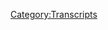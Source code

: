 {{Transcript
    | title         = [[633: December 30, 2021]]
    | caption       = [https://knowledgefight.libsyn.com/633-december-30-2021 Listen to this episode on Libsyn]
    | episodeNumber = [[633: December 30, 2021|633]]
    | length        = 01:54:49
}}

{{MessageBox
    | header     = Warning: Bot Generated Content
    | text       = This transcript was automatically generated by transcription software and likely contains many mistakes and misattributions. Please check the audio for definitive quotes, attribution, and context.
    | image      = N3yvass4myg91.webp
    | imagewidth = 50px
    | id         = warning
}}

{{TranscriptBlock
    | name      = Unknown Speaker
    | timestamp = 00:00:00.000
    | text      = I'm sick of them posing as if they're the good guys, saying we are the bad guys, a knowledge
}}

{{TranscriptBlock
    | name      = Unknown Speaker
    | timestamp = 00:00:23.359
    | text      = fight.
}}

{{TranscriptBlock
    | name      = Unknown Speaker
    | timestamp = 00:00:24.359
    | text      = Dan and George!
}}

{{TranscriptBlock
    | name      = Unknown Speaker
    | timestamp = 00:00:30.879
    | text      = Knowledge Fight!
}}

{{TranscriptBlock
    | name      = Unknown Speaker
    | timestamp = 00:00:32.200
    | text      = Need!
}}

{{TranscriptBlock
    | name      = Unknown Speaker
    | timestamp = 00:00:33.200
    | text      = Need money!
}}

{{TranscriptBlock
    | name      = Unknown Speaker
    | timestamp = 00:00:34.200
    | text      = Andy and Kansas!
}}

{{TranscriptBlock
    | name      = Unknown Speaker
    | timestamp = 00:00:35.200
    | text      = Andy and...
}}

{{TranscriptBlock
    | name      = Unknown Speaker
    | timestamp = 00:00:36.200
    | text      = Stop it!
}}

{{TranscriptBlock
    | name      = Unknown Speaker
    | timestamp = 00:00:37.200
    | text      = Andy and Kansas!
}}

{{TranscriptBlock
    | name      = Unknown Speaker
    | timestamp = 00:00:38.200
    | text      = Andy and...
}}

{{TranscriptBlock
    | name      = Unknown Speaker
    | timestamp = 00:00:39.200
    | text      = It's time to pray.
}}

{{TranscriptBlock
    | name      = Unknown Speaker
    | timestamp = 00:00:40.200
    | text      = Andy and Kansas, you're on the air.
}}

{{TranscriptBlock
    | name      = Unknown Speaker
    | timestamp = 00:00:41.320
    | text      = Thanks for holding us.
}}

{{TranscriptBlock
    | name      = Unknown Speaker
    | timestamp = 00:00:42.320
    | text      = Hello Alex, I'm a system caller, I'm a huge fan.
}}

{{TranscriptBlock
    | name      = Unknown Speaker
    | timestamp = 00:00:45.320
    | text      = I love your work!
}}

{{TranscriptBlock
    | name      = Unknown Speaker
    | timestamp = 00:00:49.320
    | text      = Knowledge Fight!
}}

{{TranscriptBlock
    | name      = Unknown Speaker
    | timestamp = 00:00:51.079
    | text      = I'm a huge fan. I love your work.
}}

{{TranscriptBlock
    | name      = Unknown Speaker
    | timestamp = 00:00:53.079
    | text      = Knowledge Fight.
}}

{{TranscriptBlock
    | name      = Unknown Speaker
    | timestamp = 00:00:55.079
    | text      = knowledgefight.com
}}

{{TranscriptBlock
    | name      = Unknown Speaker
    | timestamp = 00:00:57.079
    | text      = I love you.
}}

{{TranscriptBlock
    | name      = Unknown Speaker
    | timestamp = 00:00:59.079
    | text      = Hey everybody, welcome back to Knowledge Fight. I'm Dan.
}}

{{TranscriptBlock
    | name      = Unknown Speaker
    | timestamp = 00:01:01.079
    | text      = I'm Jordan. We're a couple dudes. We like to sit around
}}

{{TranscriptBlock
    | name      = Unknown Speaker
    | timestamp = 00:01:03.079
    | text      = worship at the altar of Selene and talk a little bit about
}}

{{TranscriptBlock
    | name      = Unknown Speaker
    | timestamp = 00:01:05.079
    | text      = Alex Jones. Oh indeed
}}

{{TranscriptBlock
    | name      = Unknown Speaker
    | timestamp = 00:01:07.079
    | text      = we are Dan. Jordan. Dan. Jordan.
}}

{{TranscriptBlock
    | name      = Unknown Speaker
    | timestamp = 00:01:09.079
    | text      = Quick question for ya. Sup. What's your bright spot
}}

{{TranscriptBlock
    | name      = Unknown Speaker
    | timestamp = 00:01:11.079
    | text      = today? My bright spot Jordan is I
}}

{{TranscriptBlock
    | name      = Unknown Speaker
    | timestamp = 00:01:13.079
    | text      = told you this and you were a little incredulous
}}

{{TranscriptBlock
    | name      = Unknown Speaker
    | timestamp = 00:01:15.079
    | text      = and that is that I've never played a Pokemon
}}

{{TranscriptBlock
    | name      = Unknown Speaker
    | timestamp = 00:01:17.079
    | text      = game. Yeah I was incredulous. Ever.
}}

{{TranscriptBlock
    | name      = Unknown Speaker
    | timestamp = 00:01:19.079
    | text      = Incredulity
}}

{{TranscriptBlock
    | name      = Unknown Speaker
    | timestamp = 00:01:21.079
    | text      = was my name. I have
}}

{{TranscriptBlock
    | name      = Unknown Speaker
    | timestamp = 00:01:23.079
    | text      = witnessed Pikachu as a
}}

{{TranscriptBlock
    | name      = Unknown Speaker
    | timestamp = 00:01:25.079
    | text      = something that exists in the culture.
}}

{{TranscriptBlock
    | name      = Unknown Speaker
    | timestamp = 00:01:27.079
    | text      = Sure. Sure. Sure. It's a
}}

{{TranscriptBlock
    | name      = Unknown Speaker
    | timestamp = 00:01:29.079
    | text      = rat and it's got electrics. I remember
}}

{{TranscriptBlock
    | name      = Unknown Speaker
    | timestamp = 00:01:31.079
    | text      = Gotta Catch Em All being
}}

{{TranscriptBlock
    | name      = Unknown Speaker
    | timestamp = 00:01:33.079
    | text      = something that people would yell sometimes. Gotta Catch
}}

{{TranscriptBlock
    | name      = Unknown Speaker
    | timestamp = 00:01:35.079
    | text      = Em All. Yeah. But I've
}}

{{TranscriptBlock
    | name      = Unknown Speaker
    | timestamp = 00:01:37.079
    | text      = never played any iteration of
}}

{{TranscriptBlock
    | name      = Unknown Speaker
    | timestamp = 00:01:39.079
    | text      = it and I decided why not. Let's fuck
}}

{{TranscriptBlock
    | name      = Unknown Speaker
    | timestamp = 00:01:41.079
    | text      = around with a diamond. Let's do it. And so
}}

{{TranscriptBlock
    | name      = Unknown Speaker
    | timestamp = 00:01:43.079
    | text      = I've given it a shot. I enjoy it so
}}

{{TranscriptBlock
    | name      = Unknown Speaker
    | timestamp = 00:01:45.079
    | text      = far. Yeah. I'm a little ways in
}}

{{TranscriptBlock
    | name      = Unknown Speaker
    | timestamp = 00:01:47.079
    | text      = but what I've decided to do is name all
}}

{{TranscriptBlock
    | name      = Unknown Speaker
    | timestamp = 00:01:49.079
    | text      = of my Pokemon after
}}

{{TranscriptBlock
    | name      = Unknown Speaker
    | timestamp = 00:01:51.079
    | text      = Infowars personalities. Of course.
}}

{{TranscriptBlock
    | name      = Unknown Speaker
    | timestamp = 00:01:53.079
    | text      = And it's been going great.
}}

{{TranscriptBlock
    | name      = Unknown Speaker
    | timestamp = 00:01:55.079
    | text      = Because
}}

{{TranscriptBlock
    | name      = Unknown Speaker
    | timestamp = 00:01:57.079
    | text      = I basically
}}

{{TranscriptBlock
    | name      = Unknown Speaker
    | timestamp = 00:01:59.079
    | text      = Thematically they fit. I'm trying to find
}}

{{TranscriptBlock
    | name      = Unknown Speaker
    | timestamp = 00:02:01.079
    | text      = what would this Pokemon
}}

{{TranscriptBlock
    | name      = Unknown Speaker
    | timestamp = 00:02:03.079
    | text      = be? Sure. Sure. Sure. Sure. Sure.
}}

{{TranscriptBlock
    | name      = Unknown Speaker
    | timestamp = 00:02:05.079
    | text      = And so we've got
}}

{{TranscriptBlock
    | name      = Unknown Speaker
    | timestamp = 00:02:07.079
    | text      = there's a bug like a cockroach
}}

{{TranscriptBlock
    | name      = Unknown Speaker
    | timestamp = 00:02:09.080
    | text      = kind of Pokemon. That's Steve Pechenik.
}}

{{TranscriptBlock
    | name      = Unknown Speaker
    | timestamp = 00:02:11.080
    | text      = Yeah absolutely. He never goes away. No.
}}

{{TranscriptBlock
    | name      = Unknown Speaker
    | timestamp = 00:02:13.080
    | text      = You can't get rid of him. You can't get rid of him.
}}

{{TranscriptBlock
    | name      = Unknown Speaker
    | timestamp = 00:02:15.080
    | text      = We've got a
}}

{{TranscriptBlock
    | name      = Unknown Speaker
    | timestamp = 00:02:17.080
    | text      = And if you try and take his ecosystem he'll fucking
}}

{{TranscriptBlock
    | name      = Unknown Speaker
    | timestamp = 00:02:19.080
    | text      = wreck you. We've got a rock type
}}

{{TranscriptBlock
    | name      = Unknown Speaker
    | timestamp = 00:02:21.080
    | text      = and that's Roger Stone. Stone of course.
}}

{{TranscriptBlock
    | name      = Unknown Speaker
    | timestamp = 00:02:23.080
    | text      = Boom! Yeah I know.
}}

{{TranscriptBlock
    | name      = Unknown Speaker
    | timestamp = 00:02:25.080
    | text      = Perfect.
}}

{{TranscriptBlock
    | name      = Unknown Speaker
    | timestamp = 00:02:27.080
    | text      = You texted me that very proud of yourself
}}

{{TranscriptBlock
    | name      = Unknown Speaker
    | timestamp = 00:02:29.080
    | text      = and I was like yes I get it. And then there's
}}

{{TranscriptBlock
    | name      = Unknown Speaker
    | timestamp = 00:02:31.080
    | text      = I found one that is a crow
}}

{{TranscriptBlock
    | name      = Unknown Speaker
    | timestamp = 00:02:33.080
    | text      = witch kind of thing. A mud
}}

{{TranscriptBlock
    | name      = Unknown Speaker
    | timestamp = 00:02:35.080
    | text      = Murkrow? A Murkrow.
}}

{{TranscriptBlock
    | name      = Unknown Speaker
    | timestamp = 00:02:37.080
    | text      = Is that what it's named? It looks like it has a little
}}

{{TranscriptBlock
    | name      = Unknown Speaker
    | timestamp = 00:02:39.080
    | text      = witch hat. Yeah that sounds right.
}}

{{TranscriptBlock
    | name      = Unknown Speaker
    | timestamp = 00:02:41.080
    | text      = I know them. So that one's Hillary.
}}

{{TranscriptBlock
    | name      = Unknown Speaker
    | timestamp = 00:02:43.080
    | text      = Ha ha ha ha.
}}

{{TranscriptBlock
    | name      = Unknown Speaker
    | timestamp = 00:02:45.080
    | text      = Yeah take that Hillary. I'm enjoying
}}

{{TranscriptBlock
    | name      = Unknown Speaker
    | timestamp = 00:02:47.080
    | text      = this a little too much. This aspect of the game
}}

{{TranscriptBlock
    | name      = Unknown Speaker
    | timestamp = 00:02:49.080
    | text      = that isn't even part of the game. No no no.
}}

{{TranscriptBlock
    | name      = Unknown Speaker
    | timestamp = 00:02:51.080
    | text      = But I did this on
}}

{{TranscriptBlock
    | name      = Unknown Speaker
    | timestamp = 00:02:53.080
    | text      = Stardew Valley too. Like I would name all my
}}

{{TranscriptBlock
    | name      = Unknown Speaker
    | timestamp = 00:02:55.080
    | text      = animals after
}}

{{TranscriptBlock
    | name      = Unknown Speaker
    | timestamp = 00:02:57.080
    | text      = Sure.
}}

{{TranscriptBlock
    | name      = Unknown Speaker
    | timestamp = 00:02:59.080
    | text      = And it would lead to
}}

{{TranscriptBlock
    | name      = Unknown Speaker
    | timestamp = 00:03:01.080
    | text      = some really funny things. Like my cow was named
}}

{{TranscriptBlock
    | name      = Unknown Speaker
    | timestamp = 00:03:03.080
    | text      = David Knight. Ooh.
}}

{{TranscriptBlock
    | name      = Unknown Speaker
    | timestamp = 00:03:05.080
    | text      = And it's like you can't milk David Knight right now.
}}

{{TranscriptBlock
    | name      = Unknown Speaker
    | timestamp = 00:03:07.080
    | text      = No no no. No no no.
}}

{{TranscriptBlock
    | name      = Unknown Speaker
    | timestamp = 00:03:09.080
    | text      = You've already milked him for what he's worth. Yeah.
}}

{{TranscriptBlock
    | name      = Unknown Speaker
    | timestamp = 00:03:11.080
    | text      = You will. Alright so anyway that's my bright spot.
}}

{{TranscriptBlock
    | name      = Unknown Speaker
    | timestamp = 00:03:13.080
    | text      = That's a great bright spot. My bright spot
}}

{{TranscriptBlock
    | name      = Unknown Speaker
    | timestamp = 00:03:15.080
    | text      = Dan is I finally
}}

{{TranscriptBlock
    | name      = Unknown Speaker
    | timestamp = 00:03:17.080
    | text      = saw Joyride. Which is
}}

{{TranscriptBlock
    | name      = Unknown Speaker
    | timestamp = 00:03:19.080
    | text      = a special that
}}

{{TranscriptBlock
    | name      = Unknown Speaker
    | timestamp = 00:03:21.080
    | text      = Bobcat Goldthwait and Dana Gould
}}

{{TranscriptBlock
    | name      = Unknown Speaker
    | timestamp = 00:03:23.080
    | text      = did after they
}}

{{TranscriptBlock
    | name      = Unknown Speaker
    | timestamp = 00:03:25.080
    | text      = were in a tragic car accident.
}}

{{TranscriptBlock
    | name      = Unknown Speaker
    | timestamp = 00:03:27.080
    | text      = They really fucked him up. They were about to
}}

{{TranscriptBlock
    | name      = Unknown Speaker
    | timestamp = 00:03:29.080
    | text      = go on this little tour then they got into an accident
}}

{{TranscriptBlock
    | name      = Unknown Speaker
    | timestamp = 00:03:31.080
    | text      = and now they finally finished it.
}}

{{TranscriptBlock
    | name      = Unknown Speaker
    | timestamp = 00:03:33.080
    | text      = And it's just great. It's just really great.
}}

{{TranscriptBlock
    | name      = Unknown Speaker
    | timestamp = 00:03:35.080
    | text      = Two very very funny guys. Sure.
}}

{{TranscriptBlock
    | name      = Unknown Speaker
    | timestamp = 00:03:37.080
    | text      = It's nice to see them.
}}

{{TranscriptBlock
    | name      = Unknown Speaker
    | timestamp = 00:03:39.080
    | text      = I mean it's weird cause I've
}}

{{TranscriptBlock
    | name      = Unknown Speaker
    | timestamp = 00:03:41.080
    | text      = worked with both of them too.
}}

{{TranscriptBlock
    | name      = Unknown Speaker
    | timestamp = 00:03:43.080
    | text      = Which would be a name drop if they weren't
}}

{{TranscriptBlock
    | name      = Unknown Speaker
    | timestamp = 00:03:45.080
    | text      = so utterly irrelevant to the culture
}}

{{TranscriptBlock
    | name      = Unknown Speaker
    | timestamp = 00:03:47.080
    | text      = at large you know. It's still a bit of a name drop.
}}

{{TranscriptBlock
    | name      = Unknown Speaker
    | timestamp = 00:03:49.080
    | text      = They're like 30 years out from everybody
}}

{{TranscriptBlock
    | name      = Unknown Speaker
    | timestamp = 00:03:51.080
    | text      = knowing. Still a little bit
}}

{{TranscriptBlock
    | name      = Unknown Speaker
    | timestamp = 00:03:53.080
    | text      = of a name drop. It's a name drop. It's a
}}

{{TranscriptBlock
    | name      = Unknown Speaker
    | timestamp = 00:03:55.080
    | text      = hard name drop in a specific community.
}}

{{TranscriptBlock
    | name      = Unknown Speaker
    | timestamp = 00:03:57.080
    | text      = Yes exactly. One that
}}

{{TranscriptBlock
    | name      = Unknown Speaker
    | timestamp = 00:03:59.080
    | text      = doesn't accept me anymore.
}}

{{TranscriptBlock
    | name      = Unknown Speaker
    | timestamp = 00:04:01.080
    | text      = So it was yeah it's great.
}}

{{TranscriptBlock
    | name      = Unknown Speaker
    | timestamp = 00:04:03.080
    | text      = It was good to see them. Awesome. Yeah.
}}

{{TranscriptBlock
    | name      = Unknown Speaker
    | timestamp = 00:04:05.080
    | text      = Hey so Jordan today we have
}}

{{TranscriptBlock
    | name      = Unknown Speaker
    | timestamp = 00:04:07.080
    | text      = an episode to go over and I gotta be honest
}}

{{TranscriptBlock
    | name      = Unknown Speaker
    | timestamp = 00:04:09.080
    | text      = this was one of the most rocky episodes
}}

{{TranscriptBlock
    | name      = Unknown Speaker
    | timestamp = 00:04:11.080
    | text      = I've heard in a long time.
}}

{{TranscriptBlock
    | name      = Unknown Speaker
    | timestamp = 00:04:13.080
    | text      = Interesting. And we've had some rocky
}}

{{TranscriptBlock
    | name      = Unknown Speaker
    | timestamp = 00:04:15.080
    | text      = rocky roads. Oh oh
}}

{{TranscriptBlock
    | name      = Unknown Speaker
    | timestamp = 00:04:17.079
    | text      = we've fought moose and squirrel many
}}

{{TranscriptBlock
    | name      = Unknown Speaker
    | timestamp = 00:04:19.079
    | text      = a time. It's
}}

{{TranscriptBlock
    | name      = Unknown Speaker
    | timestamp = 00:04:21.079
    | text      = wait. Rocky is moose and
}}

{{TranscriptBlock
    | name      = Unknown Speaker
    | timestamp = 00:04:23.079
    | text      = squirrel. Boris and Natasha
}}

{{TranscriptBlock
    | name      = Unknown Speaker
    | timestamp = 00:04:25.079
    | text      = are fighting moose. I understand that
}}

{{TranscriptBlock
    | name      = Unknown Speaker
    | timestamp = 00:04:27.079
    | text      = you know what let's not get bogged down in the
}}

{{TranscriptBlock
    | name      = Unknown Speaker
    | timestamp = 00:04:29.079
    | text      = correct appellations. Let's not get
}}

{{TranscriptBlock
    | name      = Unknown Speaker
    | timestamp = 00:04:31.079
    | text      = bullwinkled here.
}}

{{TranscriptBlock
    | name      = Unknown Speaker
    | timestamp = 00:04:33.079
    | text      = This is a mess.
}}

{{TranscriptBlock
    | name      = Unknown Speaker
    | timestamp = 00:04:35.079
    | text      = This show is a mess. A mess. Total mess.
}}

{{TranscriptBlock
    | name      = Unknown Speaker
    | timestamp = 00:04:37.079
    | text      = Just a mess. I'm very excited about it.
}}

{{TranscriptBlock
    | name      = Unknown Speaker
    | timestamp = 00:04:39.079
    | text      = We are now in 2022.
}}

{{TranscriptBlock
    | name      = Unknown Speaker
    | timestamp = 00:04:41.079
    | text      = Yes. We'll have to figure out something to do with
}}

{{TranscriptBlock
    | name      = Unknown Speaker
    | timestamp = 00:04:43.079
    | text      = the year. Yeah yeah yeah.
}}

{{TranscriptBlock
    | name      = Unknown Speaker
    | timestamp = 00:04:45.079
    | text      = But this is one last time we will be in
}}

{{TranscriptBlock
    | name      = Unknown Speaker
    | timestamp = 00:04:47.079
    | text      = 2021 Blackjack. Ow! Now I should have
}}

{{TranscriptBlock
    | name      = Unknown Speaker
    | timestamp = 00:04:49.079
    | text      = seen that coming a mile away.
}}

{{TranscriptBlock
    | name      = Unknown Speaker
    | timestamp = 00:04:51.079
    | text      = December 31st. It should have been
}}

{{TranscriptBlock
    | name      = Unknown Speaker
    | timestamp = 00:04:53.079
    | text      = it should have been coming at me in the rear
}}

{{TranscriptBlock
    | name      = Unknown Speaker
    | timestamp = 00:04:55.079
    | text      = view mirror. Yes. Yeah.
}}

{{TranscriptBlock
    | name      = Unknown Speaker
    | timestamp = 00:04:57.079
    | text      = One last ride on December 31st
}}

{{TranscriptBlock
    | name      = Unknown Speaker
    | timestamp = 00:04:59.079
    | text      = and we'll get to that here in a moment
}}

{{TranscriptBlock
    | name      = Unknown Speaker
    | timestamp = 00:05:01.079
    | text      = before we do. Let's take a little moment to say
}}

{{TranscriptBlock
    | name      = Unknown Speaker
    | timestamp = 00:05:03.079
    | text      = hello to some wonks. Oh that's a great idea.
}}

{{TranscriptBlock
    | name      = Unknown Speaker
    | timestamp = 00:05:05.079
    | text      = So first Liz Fortin. Thank you so much
}}

{{TranscriptBlock
    | name      = Unknown Speaker
    | timestamp = 00:05:07.079
    | text      = you are now a policy wonk. I'm a policy
}}

{{TranscriptBlock
    | name      = Unknown Speaker
    | timestamp = 00:05:09.079
    | text      = wonk. Thanks Liz. Thank you. Next
}}

{{TranscriptBlock
    | name      = Unknown Speaker
    | timestamp = 00:05:11.079
    | text      = stenographer for the courts of heaven. Thank you so much
}}

{{TranscriptBlock
    | name      = Unknown Speaker
    | timestamp = 00:05:13.079
    | text      = you are now a policy wonk. I'm a policy
}}

{{TranscriptBlock
    | name      = Unknown Speaker
    | timestamp = 00:05:15.079
    | text      = wonk. Thank you very much. Thank you. Next
}}

{{TranscriptBlock
    | name      = Unknown Speaker
    | timestamp = 00:05:17.079
    | text      = lift your skinny fists like 5G towers
}}

{{TranscriptBlock
    | name      = Unknown Speaker
    | timestamp = 00:05:19.079
    | text      = to heaven. Thank you so much you are now a policy wonk.
}}

{{TranscriptBlock
    | name      = Unknown Speaker
    | timestamp = 00:05:21.079
    | text      = I'm a policy wonk. Thank you very much and
}}

{{TranscriptBlock
    | name      = Unknown Speaker
    | timestamp = 00:05:23.079
    | text      = godspeed. Two references to heaven.
}}

{{TranscriptBlock
    | name      = Unknown Speaker
    | timestamp = 00:05:25.079
    | text      = No that one's to godspeed you black
}}

{{TranscriptBlock
    | name      = Unknown Speaker
    | timestamp = 00:05:27.079
    | text      = emperor. But I mean words. The word heaven
}}

{{TranscriptBlock
    | name      = Unknown Speaker
    | timestamp = 00:05:29.079
    | text      = in both of them. Sure that's true.
}}

{{TranscriptBlock
    | name      = Unknown Speaker
    | timestamp = 00:05:31.079
    | text      = That's a theme. It's happening.
}}

{{TranscriptBlock
    | name      = Unknown Speaker
    | timestamp = 00:05:33.079
    | text      = Next Eva who has personally
}}

{{TranscriptBlock
    | name      = Unknown Speaker
    | timestamp = 00:05:35.079
    | text      = cremated care. Thank you so much you are now a policy wonk.
}}

{{TranscriptBlock
    | name      = Unknown Speaker
    | timestamp = 00:05:37.079
    | text      = I'm a policy wonk. Thank you very much Eva.
}}

{{TranscriptBlock
    | name      = Unknown Speaker
    | timestamp = 00:05:39.079
    | text      = I got to assume that means that
}}

{{TranscriptBlock
    | name      = Unknown Speaker
    | timestamp = 00:05:41.079
    | text      = they've been to Bohemian Grove.
}}

{{TranscriptBlock
    | name      = Unknown Speaker
    | timestamp = 00:05:43.079
    | text      = Could be. Yeah. Could be that they're on their way to heaven.
}}

{{TranscriptBlock
    | name      = Unknown Speaker
    | timestamp = 00:05:45.079
    | text      = Do we have a Bohemian club member in the audience?
}}

{{TranscriptBlock
    | name      = Unknown Speaker
    | timestamp = 00:05:47.079
    | text      = Then we got a couple
}}

{{TranscriptBlock
    | name      = Unknown Speaker
    | timestamp = 00:05:49.079
    | text      = of technocrats to give a shout out to.
}}

{{TranscriptBlock
    | name      = Unknown Speaker
    | timestamp = 00:05:51.079
    | text      = So first senior citizen
}}

{{TranscriptBlock
    | name      = Unknown Speaker
    | timestamp = 00:05:53.079
    | text      = thank you so much you are now a technocrat
}}

{{TranscriptBlock
    | name      = Unknown Speaker
    | timestamp = 00:05:55.079
    | text      = and congratulations Kyle and Sarah on
}}

{{TranscriptBlock
    | name      = Unknown Speaker
    | timestamp = 00:05:57.079
    | text      = your engagement. Love Christian thank you so much
}}

{{TranscriptBlock
    | name      = Unknown Speaker
    | timestamp = 00:05:59.079
    | text      = you are now a technocrat.
}}

{{TranscriptBlock
    | name      = Unknown Speaker
    | timestamp = 00:06:01.079
    | text      = I'm a policy wonk. Crikey mate that's
}}

{{TranscriptBlock
    | name      = Unknown Speaker
    | timestamp = 00:06:03.079
    | text      = fantastic have yourself a brew.
}}

{{TranscriptBlock
    | name      = Unknown Speaker
    | timestamp = 00:06:05.079
    | text      = How's your 401k doing bro? Alright we got to
}}

{{TranscriptBlock
    | name      = Unknown Speaker
    | timestamp = 00:06:07.079
    | text      = go full tilt boogie on this Watson alright?
}}

{{TranscriptBlock
    | name      = Unknown Speaker
    | timestamp = 00:06:09.079
    | text      = Let's just get down to business. We ain't
}}

{{TranscriptBlock
    | name      = Unknown Speaker
    | timestamp = 00:06:11.079
    | text      = making that money off that heroin. Why you
}}

{{TranscriptBlock
    | name      = Unknown Speaker
    | timestamp = 00:06:13.079
    | text      = pimps so good? My neck
}}

{{TranscriptBlock
    | name      = Unknown Speaker
    | timestamp = 00:06:15.079
    | text      = is freakishly large. I declare
}}

{{TranscriptBlock
    | name      = Unknown Speaker
    | timestamp = 00:06:17.079
    | text      = info war on you.
}}

{{TranscriptBlock
    | name      = Unknown Speaker
    | timestamp = 00:06:19.079
    | text      = Thank y'all. Yes thank you very much. So
}}

{{TranscriptBlock
    | name      = Unknown Speaker
    | timestamp = 00:06:21.079
    | text      = what I wanted to do Jordan is I wanted to start
}}

{{TranscriptBlock
    | name      = Unknown Speaker
    | timestamp = 00:06:23.079
    | text      = 2022 off with something
}}

{{TranscriptBlock
    | name      = Unknown Speaker
    | timestamp = 00:06:25.079
    | text      = kind of special. Like I wanted to do
}}

{{TranscriptBlock
    | name      = Unknown Speaker
    | timestamp = 00:06:27.079
    | text      = a Project Camelot episode or
}}

{{TranscriptBlock
    | name      = Unknown Speaker
    | timestamp = 00:06:29.079
    | text      = a Jim Baker. I realized
}}

{{TranscriptBlock
    | name      = Unknown Speaker
    | timestamp = 00:06:31.079
    | text      = that with the Reset Wars we're going to have to kick it
}}

{{TranscriptBlock
    | name      = Unknown Speaker
    | timestamp = 00:06:33.079
    | text      = down the road a tiny bit. Although I do
}}

{{TranscriptBlock
    | name      = Unknown Speaker
    | timestamp = 00:06:35.079
    | text      = have a bunch of it prepared and ready
}}

{{TranscriptBlock
    | name      = Unknown Speaker
    | timestamp = 00:06:37.079
    | text      = to go and such. Right right right.
}}

{{TranscriptBlock
    | name      = Unknown Speaker
    | timestamp = 00:06:39.079
    | text      = That would have been kind of special but maybe not
}}

{{TranscriptBlock
    | name      = Unknown Speaker
    | timestamp = 00:06:41.079
    | text      = exactly the right feel. Wanted space
}}

{{TranscriptBlock
    | name      = Unknown Speaker
    | timestamp = 00:06:43.079
    | text      = craziness or learning more
}}

{{TranscriptBlock
    | name      = Unknown Speaker
    | timestamp = 00:06:45.079
    | text      = about the courts of heaven. Like I told you before we started
}}

{{TranscriptBlock
    | name      = Unknown Speaker
    | timestamp = 00:06:47.079
    | text      = recording that guy was back on Jim Baker.
}}

{{TranscriptBlock
    | name      = Unknown Speaker
    | timestamp = 00:06:49.079
    | text      = Unreal. To talk about how all your
}}

{{TranscriptBlock
    | name      = Unknown Speaker
    | timestamp = 00:06:51.079
    | text      = loved ones who die are
}}

{{TranscriptBlock
    | name      = Unknown Speaker
    | timestamp = 00:06:53.079
    | text      = the cloud of witnesses
}}

{{TranscriptBlock
    | name      = Unknown Speaker
    | timestamp = 00:06:55.079
    | text      = in the court of heaven. I love it.
}}

{{TranscriptBlock
    | name      = Unknown Speaker
    | timestamp = 00:06:57.079
    | text      = Eventually we're just going to get into
}}

{{TranscriptBlock
    | name      = Unknown Speaker
    | timestamp = 00:06:59.079
    | text      = like what the actual physical
}}

{{TranscriptBlock
    | name      = Unknown Speaker
    | timestamp = 00:07:01.079
    | text      = the chairs of heaven in the courts.
}}

{{TranscriptBlock
    | name      = Unknown Speaker
    | timestamp = 00:07:03.079
    | text      = Who are the US marshals
}}

{{TranscriptBlock
    | name      = Unknown Speaker
    | timestamp = 00:07:05.079
    | text      = of the courts of heaven?
}}

{{TranscriptBlock
    | name      = Unknown Speaker
    | timestamp = 00:07:07.079
    | text      = They serve you with subpoenas.
}}

{{TranscriptBlock
    | name      = Unknown Speaker
    | timestamp = 00:07:09.079
    | text      = But
}}

{{TranscriptBlock
    | name      = Unknown Speaker
    | timestamp = 00:07:11.079
    | text      = anyway I was sort of fishing
}}

{{TranscriptBlock
    | name      = Unknown Speaker
    | timestamp = 00:07:13.079
    | text      = in a dry well. There wasn't really much to
}}

{{TranscriptBlock
    | name      = Unknown Speaker
    | timestamp = 00:07:15.079
    | text      = find and so I decided
}}

{{TranscriptBlock
    | name      = Unknown Speaker
    | timestamp = 00:07:17.079
    | text      = hey last day of the
}}

{{TranscriptBlock
    | name      = Unknown Speaker
    | timestamp = 00:07:19.079
    | text      = year Alex is kind of usually
}}

{{TranscriptBlock
    | name      = Unknown Speaker
    | timestamp = 00:07:21.079
    | text      = you know in some kind of mood.
}}

{{TranscriptBlock
    | name      = Unknown Speaker
    | timestamp = 00:07:23.079
    | text      = Sure yeah yeah. He's reflecting
}}

{{TranscriptBlock
    | name      = Unknown Speaker
    | timestamp = 00:07:25.079
    | text      = on something or he's throwing
}}

{{TranscriptBlock
    | name      = Unknown Speaker
    | timestamp = 00:07:27.079
    | text      = something that will be reflected back at him.
}}

{{TranscriptBlock
    | name      = Unknown Speaker
    | timestamp = 00:07:29.079
    | text      = So I decided to do that
}}

{{TranscriptBlock
    | name      = Unknown Speaker
    | timestamp = 00:07:31.079
    | text      = and here is an out of context drop from
}}

{{TranscriptBlock
    | name      = Unknown Speaker
    | timestamp = 00:07:33.079
    | text      = today's show. Okay. I'm not on cocaine
}}

{{TranscriptBlock
    | name      = Unknown Speaker
    | timestamp = 00:07:35.079
    | text      = I appreciate your call. Oh boy. Alright.
}}

{{TranscriptBlock
    | name      = Unknown Speaker
    | timestamp = 00:07:37.079
    | text      = Oh boy. Okay.
}}

{{TranscriptBlock
    | name      = Unknown Speaker
    | timestamp = 00:07:39.079
    | text      = Is that the beginning or the end of the show?
}}

{{TranscriptBlock
    | name      = Unknown Speaker
    | timestamp = 00:07:41.079
    | text      = Who knows? Here's one
}}

{{TranscriptBlock
    | name      = Unknown Speaker
    | timestamp = 00:07:43.079
    | text      = more out of context drop just because I think this one's funny.
}}

{{TranscriptBlock
    | name      = Unknown Speaker
    | timestamp = 00:07:45.079
    | text      = All true
}}

{{TranscriptBlock
    | name      = Unknown Speaker
    | timestamp = 00:07:47.079
    | text      = art is true.
}}

{{TranscriptBlock
    | name      = Unknown Speaker
    | timestamp = 00:07:49.079
    | text      = All real art
}}

{{TranscriptBlock
    | name      = Unknown Speaker
    | timestamp = 00:07:51.079
    | text      = touches the soul.
}}

{{TranscriptBlock
    | name      = Unknown Speaker
    | timestamp = 00:07:53.079
    | text      = Not on cocaine. Wow.
}}

{{TranscriptBlock
    | name      = Unknown Speaker
    | timestamp = 00:07:55.079
    | text      = Wow. I mean
}}

{{TranscriptBlock
    | name      = Unknown Speaker
    | timestamp = 00:07:57.079
    | text      = you know that's deep. That's just deep.
}}

{{TranscriptBlock
    | name      = Unknown Speaker
    | timestamp = 00:07:59.079
    | text      = Giving someone art is
}}

{{TranscriptBlock
    | name      = Unknown Speaker
    | timestamp = 00:08:01.079
    | text      = arting someone's death. It's true. I think that's what he
}}

{{TranscriptBlock
    | name      = Unknown Speaker
    | timestamp = 00:08:03.079
    | text      = said. So we start here on the 31st
}}

{{TranscriptBlock
    | name      = Unknown Speaker
    | timestamp = 00:08:05.079
    | text      = and here's where Alex is at.
}}

{{TranscriptBlock
    | name      = Unknown Speaker
    | timestamp = 00:08:07.079
    | text      = That said
}}

{{TranscriptBlock
    | name      = Unknown Speaker
    | timestamp = 00:08:09.079
    | text      = yesterday I told you that I was unable
}}

{{TranscriptBlock
    | name      = Unknown Speaker
    | timestamp = 00:08:11.079
    | text      = to sleep the night before.
}}

{{TranscriptBlock
    | name      = Unknown Speaker
    | timestamp = 00:08:13.079
    | text      = Had about two hours sleep
}}

{{TranscriptBlock
    | name      = Unknown Speaker
    | timestamp = 00:08:15.079
    | text      = and I was just very emotional yesterday
}}

{{TranscriptBlock
    | name      = Unknown Speaker
    | timestamp = 00:08:17.079
    | text      = and talked about quitting and not
}}

{{TranscriptBlock
    | name      = Unknown Speaker
    | timestamp = 00:08:19.079
    | text      = doing the show and
}}

{{TranscriptBlock
    | name      = Unknown Speaker
    | timestamp = 00:08:21.079
    | text      = so I did some cocaine.
}}

{{TranscriptBlock
    | name      = Unknown Speaker
    | timestamp = 00:08:23.079
    | text      = I'm not seriously contemplating quitting
}}

{{TranscriptBlock
    | name      = Unknown Speaker
    | timestamp = 00:08:25.079
    | text      = but also wasn't being dramatic
}}

{{TranscriptBlock
    | name      = Unknown Speaker
    | timestamp = 00:08:27.079
    | text      = it doesn't feel
}}

{{TranscriptBlock
    | name      = Unknown Speaker
    | timestamp = 00:08:29.079
    | text      = right to just come on air and talk
}}

{{TranscriptBlock
    | name      = Unknown Speaker
    | timestamp = 00:08:31.079
    | text      = about all this carnage and horrible stuff
}}

{{TranscriptBlock
    | name      = Unknown Speaker
    | timestamp = 00:08:33.080
    | text      = like you're calling a football game or a
}}

{{TranscriptBlock
    | name      = Unknown Speaker
    | timestamp = 00:08:35.080
    | text      = baseball game. This is really emotional
}}

{{TranscriptBlock
    | name      = Unknown Speaker
    | timestamp = 00:08:37.080
    | text      = for me.
}}

{{TranscriptBlock
    | name      = Unknown Speaker
    | timestamp = 00:08:39.080
    | text      = And I've had some things privately happen in the last
}}

{{TranscriptBlock
    | name      = Unknown Speaker
    | timestamp = 00:08:41.080
    | text      = year that nobody knows about that
}}

{{TranscriptBlock
    | name      = Unknown Speaker
    | timestamp = 00:08:43.080
    | text      = have just been devastating.
}}

{{TranscriptBlock
    | name      = Unknown Speaker
    | timestamp = 00:08:45.080
    | text      = Absolutely
}}

{{TranscriptBlock
    | name      = Unknown Speaker
    | timestamp = 00:08:47.080
    | text      = devastating and I've
}}

{{TranscriptBlock
    | name      = Unknown Speaker
    | timestamp = 00:08:49.080
    | text      = come to the decision. I almost
}}

{{TranscriptBlock
    | name      = Unknown Speaker
    | timestamp = 00:08:51.080
    | text      = did it yesterday but I've come
}}

{{TranscriptBlock
    | name      = Unknown Speaker
    | timestamp = 00:08:53.080
    | text      = to the decision that I'm going to share it on air.
}}

{{TranscriptBlock
    | name      = Unknown Speaker
    | timestamp = 00:08:55.080
    | text      = I don't know if it's going to be this year or next
}}

{{TranscriptBlock
    | name      = Unknown Speaker
    | timestamp = 00:08:57.080
    | text      = year but it'll be in the next week.
}}

{{TranscriptBlock
    | name      = Unknown Speaker
    | timestamp = 00:08:59.080
    | text      = I don't know if it's going to be the last day of 2021
}}

{{TranscriptBlock
    | name      = Unknown Speaker
    | timestamp = 00:09:01.080
    | text      = or whether it's going to be
}}

{{TranscriptBlock
    | name      = Unknown Speaker
    | timestamp = 00:09:03.080
    | text      = next week but I think people need
}}

{{TranscriptBlock
    | name      = Unknown Speaker
    | timestamp = 00:09:05.080
    | text      = to know about this.
}}

{{TranscriptBlock
    | name      = Unknown Speaker
    | timestamp = 00:09:07.080
    | text      = Well there's a lot of stuff you need to know about.
}}

{{TranscriptBlock
    | name      = Unknown Speaker
    | timestamp = 00:09:09.080
    | text      = I mean if you want to know how criminal the government
}}

{{TranscriptBlock
    | name      = Unknown Speaker
    | timestamp = 00:09:11.080
    | text      = and the Democratic party is wait till
}}

{{TranscriptBlock
    | name      = Unknown Speaker
    | timestamp = 00:09:13.080
    | text      = you hear this.
}}

{{TranscriptBlock
    | name      = Unknown Speaker
    | timestamp = 00:09:15.080
    | text      = Because there's two big things.
}}

{{TranscriptBlock
    | name      = Unknown Speaker
    | timestamp = 00:09:17.080
    | text      = What are we talking about?
}}

{{TranscriptBlock
    | name      = Unknown Speaker
    | timestamp = 00:09:19.080
    | text      = I don't know what these big things are and I don't give a fuck
}}

{{TranscriptBlock
    | name      = Unknown Speaker
    | timestamp = 00:09:21.080
    | text      = because you know what you said
}}

{{TranscriptBlock
    | name      = Unknown Speaker
    | timestamp = 00:09:23.080
    | text      = that yesterday you were all emotional and you
}}

{{TranscriptBlock
    | name      = Unknown Speaker
    | timestamp = 00:09:25.080
    | text      = were going to quit so we're going to the 30th.
}}

{{TranscriptBlock
    | name      = Unknown Speaker
    | timestamp = 00:09:27.080
    | text      = We're going to have to go back to the day before that.
}}

{{TranscriptBlock
    | name      = Unknown Speaker
    | timestamp = 00:09:29.080
    | text      = I hear him saying that
}}

{{TranscriptBlock
    | name      = Unknown Speaker
    | timestamp = 00:09:31.080
    | text      = it's almost another apology
}}

{{TranscriptBlock
    | name      = Unknown Speaker
    | timestamp = 00:09:33.080
    | text      = for the day before.
}}

{{TranscriptBlock
    | name      = Unknown Speaker
    | timestamp = 00:09:35.080
    | text      = I saw this one coming.
}}

{{TranscriptBlock
    | name      = Unknown Speaker
    | timestamp = 00:09:37.080
    | text      = So we've got to go back to the 30th and I want to assess this
}}

{{TranscriptBlock
    | name      = Unknown Speaker
    | timestamp = 00:09:39.080
    | text      = based on the standard of what he's saying.
}}

{{TranscriptBlock
    | name      = Unknown Speaker
    | timestamp = 00:09:41.080
    | text      = Alex is saying that he didn't actually
}}

{{TranscriptBlock
    | name      = Unknown Speaker
    | timestamp = 00:09:43.080
    | text      = sincerely mean he was going to quit
}}

{{TranscriptBlock
    | name      = Unknown Speaker
    | timestamp = 00:09:45.080
    | text      = and he wasn't being dramatic.
}}

{{TranscriptBlock
    | name      = Unknown Speaker
    | timestamp = 00:09:47.080
    | text      = Simultaneously both of those cannot be true.
}}

{{TranscriptBlock
    | name      = Unknown Speaker
    | timestamp = 00:09:49.080
    | text      = Well we'll see. We'll see what happens.
}}

{{TranscriptBlock
    | name      = Unknown Speaker
    | timestamp = 00:09:51.080
    | text      = So anyway, here's where we start on December 30th.
}}

{{TranscriptBlock
    | name      = Unknown Speaker
    | timestamp = 00:09:53.080
    | text      = Okay.
}}

{{TranscriptBlock
    | name      = Unknown Speaker
    | timestamp = 00:09:55.080
    | text      = Okay, let me really just start
}}

{{TranscriptBlock
    | name      = Unknown Speaker
    | timestamp = 00:09:57.080
    | text      = the broadcast off from this perspective.
}}

{{TranscriptBlock
    | name      = Unknown Speaker
    | timestamp = 00:09:59.080
    | text      = I went to bed
}}

{{TranscriptBlock
    | name      = Unknown Speaker
    | timestamp = 00:10:01.080
    | text      = about 10 o'clock last night
}}

{{TranscriptBlock
    | name      = Unknown Speaker
    | timestamp = 00:10:03.080
    | text      = and I woke up
}}

{{TranscriptBlock
    | name      = Unknown Speaker
    | timestamp = 00:10:05.080
    | text      = at 1.15 in the morning and never went back
}}

{{TranscriptBlock
    | name      = Unknown Speaker
    | timestamp = 00:10:07.080
    | text      = to sleep and it wasn't because
}}

{{TranscriptBlock
    | name      = Unknown Speaker
    | timestamp = 00:10:09.080
    | text      = I drank coffee late in the day.
}}

{{TranscriptBlock
    | name      = Unknown Speaker
    | timestamp = 00:10:11.080
    | text      = I was just so upset about the
}}

{{TranscriptBlock
    | name      = Unknown Speaker
    | timestamp = 00:10:13.080
    | text      = depopulation going on and the fact that it's all
}}

{{TranscriptBlock
    | name      = Unknown Speaker
    | timestamp = 00:10:15.080
    | text      = confirmed and
}}

{{TranscriptBlock
    | name      = Unknown Speaker
    | timestamp = 00:10:17.080
    | text      = basically every prediction we made has come true
}}

{{TranscriptBlock
    | name      = Unknown Speaker
    | timestamp = 00:10:19.080
    | text      = except it's moving faster than I thought.
}}

{{TranscriptBlock
    | name      = Unknown Speaker
    | timestamp = 00:10:21.080
    | text      = Or slower.
}}

{{TranscriptBlock
    | name      = Unknown Speaker
    | timestamp = 00:10:23.080
    | text      = They're not 10 years behind. Exactly.
}}

{{TranscriptBlock
    | name      = Unknown Speaker
    | timestamp = 00:10:25.080
    | text      = I've been laying there unable to sleep for about an hour
}}

{{TranscriptBlock
    | name      = Unknown Speaker
    | timestamp = 00:10:27.080
    | text      = basically meditating,
}}

{{TranscriptBlock
    | name      = Unknown Speaker
    | timestamp = 00:10:29.080
    | text      = focusing, researching in my mind,
}}

{{TranscriptBlock
    | name      = Unknown Speaker
    | timestamp = 00:10:31.080
    | text      = thinking and
}}

{{TranscriptBlock
    | name      = Unknown Speaker
    | timestamp = 00:10:33.080
    | text      = I just felt overwhelmed.
}}

{{TranscriptBlock
    | name      = Unknown Speaker
    | timestamp = 00:10:35.080
    | text      = I fucking love that turn of phrase.
}}

{{TranscriptBlock
    | name      = Unknown Speaker
    | timestamp = 00:10:37.080
    | text      = I didn't know you could just call thinking, researching
}}

{{TranscriptBlock
    | name      = Unknown Speaker
    | timestamp = 00:10:39.080
    | text      = in your mind. Hey, I was researching in my mind.
}}

{{TranscriptBlock
    | name      = Unknown Speaker
    | timestamp = 00:10:41.080
    | text      = I was doing some thought research.
}}

{{TranscriptBlock
    | name      = Unknown Speaker
    | timestamp = 00:10:43.080
    | text      = I was cogitating. By that I mean
}}

{{TranscriptBlock
    | name      = Unknown Speaker
    | timestamp = 00:10:45.080
    | text      = researching in my mind. He specifically said
}}

{{TranscriptBlock
    | name      = Unknown Speaker
    | timestamp = 00:10:47.080
    | text      = did not say cogitating this time.
}}

{{TranscriptBlock
    | name      = Unknown Speaker
    | timestamp = 00:10:49.080
    | text      = He was not being like a cogitor.
}}

{{TranscriptBlock
    | name      = Unknown Speaker
    | timestamp = 00:10:51.080
    | text      = No, he was not.
}}

{{TranscriptBlock
    | name      = Unknown Speaker
    | timestamp = 00:10:53.080
    | text      = Not for nothing. Alex might have had a bad sleep
}}

{{TranscriptBlock
    | name      = Unknown Speaker
    | timestamp = 00:10:55.080
    | text      = night but he said he went to bed at 10 and got
}}

{{TranscriptBlock
    | name      = Unknown Speaker
    | timestamp = 00:10:57.080
    | text      = up at 1. That's three hours.
}}

{{TranscriptBlock
    | name      = Unknown Speaker
    | timestamp = 00:10:59.080
    | text      = That's not good and you'll probably be dragging
}}

{{TranscriptBlock
    | name      = Unknown Speaker
    | timestamp = 00:11:01.080
    | text      = the next day but I'm somebody who's had
}}

{{TranscriptBlock
    | name      = Unknown Speaker
    | timestamp = 00:11:03.080
    | text      = insomnia for the better part of my life and
}}

{{TranscriptBlock
    | name      = Unknown Speaker
    | timestamp = 00:11:05.080
    | text      = I wouldn't call that not
}}

{{TranscriptBlock
    | name      = Unknown Speaker
    | timestamp = 00:11:07.080
    | text      = sleeping. It wouldn't kill you. No.
}}

{{TranscriptBlock
    | name      = Unknown Speaker
    | timestamp = 00:11:09.080
    | text      = It's not going to be pleasant but
}}

{{TranscriptBlock
    | name      = Unknown Speaker
    | timestamp = 00:11:11.080
    | text      = I don't know.
}}

{{TranscriptBlock
    | name      = Unknown Speaker
    | timestamp = 00:11:13.080
    | text      = It doesn't seem like a good enough
}}

{{TranscriptBlock
    | name      = Unknown Speaker
    | timestamp = 00:11:15.080
    | text      = excuse for something that you need to apologize
}}

{{TranscriptBlock
    | name      = Unknown Speaker
    | timestamp = 00:11:17.080
    | text      = for and explain the next day.
}}

{{TranscriptBlock
    | name      = Unknown Speaker
    | timestamp = 00:11:19.080
    | text      = True. On your show. I think one thing
}}

{{TranscriptBlock
    | name      = Unknown Speaker
    | timestamp = 00:11:21.080
    | text      = that he should apologize for is
}}

{{TranscriptBlock
    | name      = Unknown Speaker
    | timestamp = 00:11:23.080
    | text      = as a professional broadcaster
}}

{{TranscriptBlock
    | name      = Unknown Speaker
    | timestamp = 00:11:25.080
    | text      = I know more about his sleep
}}

{{TranscriptBlock
    | name      = Unknown Speaker
    | timestamp = 00:11:27.080
    | text      = cycle than I do any topic that he's
}}

{{TranscriptBlock
    | name      = Unknown Speaker
    | timestamp = 00:11:29.080
    | text      = covering. You realize that I know
}}

{{TranscriptBlock
    | name      = Unknown Speaker
    | timestamp = 00:11:31.080
    | text      = so much about how well this man is sleeping
}}

{{TranscriptBlock
    | name      = Unknown Speaker
    | timestamp = 00:11:33.080
    | text      = on any given night. I think you know
}}

{{TranscriptBlock
    | name      = Unknown Speaker
    | timestamp = 00:11:35.080
    | text      = more about his bizarre
}}

{{TranscriptBlock
    | name      = Unknown Speaker
    | timestamp = 00:11:37.080
    | text      = just the picadillos of his
}}

{{TranscriptBlock
    | name      = Unknown Speaker
    | timestamp = 00:11:39.080
    | text      = emotional states too. Exactly.
}}

{{TranscriptBlock
    | name      = Unknown Speaker
    | timestamp = 00:11:41.080
    | text      = Yeah, I certainly think that there's more
}}

{{TranscriptBlock
    | name      = Unknown Speaker
    | timestamp = 00:11:43.080
    | text      = granular detail
}}

{{TranscriptBlock
    | name      = Unknown Speaker
    | timestamp = 00:11:45.080
    | text      = about that than there is even about the globalists
}}

{{TranscriptBlock
    | name      = Unknown Speaker
    | timestamp = 00:11:47.080
    | text      = quite frankly. You know, this
}}

{{TranscriptBlock
    | name      = Unknown Speaker
    | timestamp = 00:11:49.080
    | text      = Edward Murrowcat, I don't
}}

{{TranscriptBlock
    | name      = Unknown Speaker
    | timestamp = 00:11:51.080
    | text      = really know what the news is like but he does not
}}

{{TranscriptBlock
    | name      = Unknown Speaker
    | timestamp = 00:11:53.080
    | text      = sleep well. That's all I remember from him.
}}

{{TranscriptBlock
    | name      = Unknown Speaker
    | timestamp = 00:11:55.080
    | text      = He is cranky. Good night and
}}

{{TranscriptBlock
    | name      = Unknown Speaker
    | timestamp = 00:11:57.080
    | text      = good luck really should have been something
}}

{{TranscriptBlock
    | name      = Unknown Speaker
    | timestamp = 00:11:59.080
    | text      = he said. Good night and good luck because you're
}}

{{TranscriptBlock
    | name      = Unknown Speaker
    | timestamp = 00:12:01.080
    | text      = going to bed and I'm not. Exactly.
}}

{{TranscriptBlock
    | name      = Unknown Speaker
    | timestamp = 00:12:03.080
    | text      = Good night to you, good luck to me.
}}

{{TranscriptBlock
    | name      = Unknown Speaker
    | timestamp = 00:12:05.080
    | text      = Good luck to me.
}}

{{TranscriptBlock
    | name      = Unknown Speaker
    | timestamp = 00:12:07.080
    | text      = When Alex was not sleeping
}}

{{TranscriptBlock
    | name      = Unknown Speaker
    | timestamp = 00:12:09.080
    | text      = he did some
}}

{{TranscriptBlock
    | name      = Unknown Speaker
    | timestamp = 00:12:11.080
    | text      = researching in his mind
}}

{{TranscriptBlock
    | name      = Unknown Speaker
    | timestamp = 00:12:13.080
    | text      = but he also did some praying
}}

{{TranscriptBlock
    | name      = Unknown Speaker
    | timestamp = 00:12:15.080
    | text      = and if you listen to this clip closely
}}

{{TranscriptBlock
    | name      = Unknown Speaker
    | timestamp = 00:12:17.080
    | text      = it sounds like God was bullying him.
}}

{{TranscriptBlock
    | name      = Unknown Speaker
    | timestamp = 00:12:19.080
    | text      = I've been laying there unable to sleep for
}}

{{TranscriptBlock
    | name      = Unknown Speaker
    | timestamp = 00:12:21.080
    | text      = about an hour basically
}}

{{TranscriptBlock
    | name      = Unknown Speaker
    | timestamp = 00:12:23.080
    | text      = meditating, focusing, researching
}}

{{TranscriptBlock
    | name      = Unknown Speaker
    | timestamp = 00:12:25.080
    | text      = in my mind, thinking
}}

{{TranscriptBlock
    | name      = Unknown Speaker
    | timestamp = 00:12:27.080
    | text      = and I just felt overwhelmed
}}

{{TranscriptBlock
    | name      = Unknown Speaker
    | timestamp = 00:12:29.080
    | text      = by the Holy Spirit to get on my knees
}}

{{TranscriptBlock
    | name      = Unknown Speaker
    | timestamp = 00:12:31.080
    | text      = and start praying on the floor
}}

{{TranscriptBlock
    | name      = Unknown Speaker
    | timestamp = 00:12:33.080
    | text      = and I'm sitting there tired thinking
}}

{{TranscriptBlock
    | name      = Unknown Speaker
    | timestamp = 00:12:35.080
    | text      = no, I can just pray right here and it's like no, you need
}}

{{TranscriptBlock
    | name      = Unknown Speaker
    | timestamp = 00:12:37.080
    | text      = to get on your knees and put your head on the ground
}}

{{TranscriptBlock
    | name      = Unknown Speaker
    | timestamp = 00:12:39.080
    | text      = and I sat there for about an hour
}}

{{TranscriptBlock
    | name      = Unknown Speaker
    | timestamp = 00:12:41.080
    | text      = praying to God
}}

{{TranscriptBlock
    | name      = Unknown Speaker
    | timestamp = 00:12:43.080
    | text      = and just opening myself up
}}

{{TranscriptBlock
    | name      = Unknown Speaker
    | timestamp = 00:12:45.080
    | text      = and it was literally God just saying
}}

{{TranscriptBlock
    | name      = Unknown Speaker
    | timestamp = 00:12:47.080
    | text      = here's the time I saved you there.
}}

{{TranscriptBlock
    | name      = Unknown Speaker
    | timestamp = 00:12:49.080
    | text      = Here's the time I saved you here.
}}

{{TranscriptBlock
    | name      = Unknown Speaker
    | timestamp = 00:12:51.080
    | text      = Here's the time I saved your child from dying.
}}

{{TranscriptBlock
    | name      = Unknown Speaker
    | timestamp = 00:12:53.080
    | text      = Here's, I mean, it was like,
}}

{{TranscriptBlock
    | name      = Unknown Speaker
    | timestamp = 00:12:55.080
    | text      = here's the time I saved you.
}}

{{TranscriptBlock
    | name      = Unknown Speaker
    | timestamp = 00:12:57.080
    | text      = Here's the time I saved your child from dying.
}}

{{TranscriptBlock
    | name      = Unknown Speaker
    | timestamp = 00:12:59.080
    | text      = Here's, I mean, it was just, and it was like
}}

{{TranscriptBlock
    | name      = Unknown Speaker
    | timestamp = 00:13:01.080
    | text      = now you are going to have to go out
}}

{{TranscriptBlock
    | name      = Unknown Speaker
    | timestamp = 00:13:03.080
    | text      = and you're going to have to get up off your ass
}}

{{TranscriptBlock
    | name      = Unknown Speaker
    | timestamp = 00:13:05.080
    | text      = and you're going to have to get focused
}}

{{TranscriptBlock
    | name      = Unknown Speaker
    | timestamp = 00:13:07.080
    | text      = and be a real man
}}

{{TranscriptBlock
    | name      = Unknown Speaker
    | timestamp = 00:13:09.080
    | text      = because you've been having too much fun doing this
}}

{{TranscriptBlock
    | name      = Unknown Speaker
    | timestamp = 00:13:11.080
    | text      = you joke around too much, you screw around too much
}}

{{TranscriptBlock
    | name      = Unknown Speaker
    | timestamp = 00:13:13.080
    | text      = and I didn't
}}

{{TranscriptBlock
    | name      = Unknown Speaker
    | timestamp = 00:13:15.080
    | text      = rise you up
}}

{{TranscriptBlock
    | name      = Unknown Speaker
    | timestamp = 00:13:17.080
    | text      = to play half measures.
}}

{{TranscriptBlock
    | name      = Unknown Speaker
    | timestamp = 00:13:19.080
    | text      = Oh boy.
}}

{{TranscriptBlock
    | name      = Unknown Speaker
    | timestamp = 00:13:21.080
    | text      = So yeah, God apparently
}}

{{TranscriptBlock
    | name      = Unknown Speaker
    | timestamp = 00:13:23.080
    | text      = is telling him to get it together.
}}

{{TranscriptBlock
    | name      = Unknown Speaker
    | timestamp = 00:13:25.080
    | text      = His God is two seconds away
}}

{{TranscriptBlock
    | name      = Unknown Speaker
    | timestamp = 00:13:27.080
    | text      = from turning him into the son of Sam Killer, right?
}}

{{TranscriptBlock
    | name      = Unknown Speaker
    | timestamp = 00:13:29.080
    | text      = Like, we're there.
}}

{{TranscriptBlock
    | name      = Unknown Speaker
    | timestamp = 00:13:31.080
    | text      = Well, I think that this is a real emotional
}}

{{TranscriptBlock
    | name      = Unknown Speaker
    | timestamp = 00:13:33.080
    | text      = Yeah, I mean, he's being tormented
}}

{{TranscriptBlock
    | name      = Unknown Speaker
    | timestamp = 00:13:35.080
    | text      = by images of when he's failed
}}

{{TranscriptBlock
    | name      = Unknown Speaker
    | timestamp = 00:13:37.080
    | text      = and theoretically God saved him.
}}

{{TranscriptBlock
    | name      = Unknown Speaker
    | timestamp = 00:13:39.080
    | text      = Right, imagining
}}

{{TranscriptBlock
    | name      = Unknown Speaker
    | timestamp = 00:13:41.080
    | text      = this is a real communication with a deity
}}

{{TranscriptBlock
    | name      = Unknown Speaker
    | timestamp = 00:13:43.080
    | text      = like the deity is like, hey dude, look at this
}}

{{TranscriptBlock
    | name      = Unknown Speaker
    | timestamp = 00:13:45.080
    | text      = look at what I did for you.
}}

{{TranscriptBlock
    | name      = Unknown Speaker
    | timestamp = 00:13:47.080
    | text      = Hey, you're not holding up
}}

{{TranscriptBlock
    | name      = Unknown Speaker
    | timestamp = 00:13:49.080
    | text      = your end of the bargain. Here I am
}}

{{TranscriptBlock
    | name      = Unknown Speaker
    | timestamp = 00:13:51.080
    | text      = saving you in situations
}}

{{TranscriptBlock
    | name      = Unknown Speaker
    | timestamp = 00:13:53.080
    | text      = where totally you don't deserve
}}

{{TranscriptBlock
    | name      = Unknown Speaker
    | timestamp = 00:13:55.080
    | text      = to be saved and you have made
}}

{{TranscriptBlock
    | name      = Unknown Speaker
    | timestamp = 00:13:57.080
    | text      = a deal with me in order for me
}}

{{TranscriptBlock
    | name      = Unknown Speaker
    | timestamp = 00:13:59.080
    | text      = to give you blessings, you know, like how
}}

{{TranscriptBlock
    | name      = Unknown Speaker
    | timestamp = 00:14:01.080
    | text      = God works, nothing at all
}}

{{TranscriptBlock
    | name      = Unknown Speaker
    | timestamp = 00:14:03.080
    | text      = like the devil whatsoever, you and I
}}

{{TranscriptBlock
    | name      = Unknown Speaker
    | timestamp = 00:14:05.080
    | text      = have made a deal. A deal with
}}

{{TranscriptBlock
    | name      = Unknown Speaker
    | timestamp = 00:14:07.080
    | text      = the God. A deal with the God, as they say.
}}

{{TranscriptBlock
    | name      = Unknown Speaker
    | timestamp = 00:14:09.080
    | text      = Yes, yes, for sure.
}}

{{TranscriptBlock
    | name      = Unknown Speaker
    | timestamp = 00:14:11.080
    | text      = Yeah, I think this is an unhealthy
}}

{{TranscriptBlock
    | name      = Unknown Speaker
    | timestamp = 00:14:13.080
    | text      = thing.
}}

{{TranscriptBlock
    | name      = Unknown Speaker
    | timestamp = 00:14:15.080
    | text      = But at least
}}

{{TranscriptBlock
    | name      = Unknown Speaker
    | timestamp = 00:14:17.080
    | text      = what God is presumably
}}

{{TranscriptBlock
    | name      = Unknown Speaker
    | timestamp = 00:14:19.080
    | text      = telling Alex is get your shit
}}

{{TranscriptBlock
    | name      = Unknown Speaker
    | timestamp = 00:14:21.080
    | text      = together and take your job seriously.
}}

{{TranscriptBlock
    | name      = Unknown Speaker
    | timestamp = 00:14:23.080
    | text      = I would say that to him as well.
}}

{{TranscriptBlock
    | name      = Unknown Speaker
    | timestamp = 00:14:25.080
    | text      = I'm no God, but I would say
}}

{{TranscriptBlock
    | name      = Unknown Speaker
    | timestamp = 00:14:27.080
    | text      = maybe you should be a little more
}}

{{TranscriptBlock
    | name      = Unknown Speaker
    | timestamp = 00:14:29.080
    | text      = serious about the stuff you do. In some ways
}}

{{TranscriptBlock
    | name      = Unknown Speaker
    | timestamp = 00:14:31.080
    | text      = God is specifically saying that you shouldn't
}}

{{TranscriptBlock
    | name      = Unknown Speaker
    | timestamp = 00:14:33.080
    | text      = be mad at the crew, because it's your fault.
}}

{{TranscriptBlock
    | name      = Unknown Speaker
    | timestamp = 00:14:35.080
    | text      = He's never mad at the crew.
}}

{{TranscriptBlock
    | name      = Unknown Speaker
    | timestamp = 00:14:37.080
    | text      = That's something that you
}}

{{TranscriptBlock
    | name      = Unknown Speaker
    | timestamp = 00:14:39.080
    | text      = need to understand. I'm sorry.
}}

{{TranscriptBlock
    | name      = Unknown Speaker
    | timestamp = 00:14:41.080
    | text      = So Alex starts rambling a bit
}}

{{TranscriptBlock
    | name      = Unknown Speaker
    | timestamp = 00:14:43.080
    | text      = about how, you know, people
}}

{{TranscriptBlock
    | name      = Unknown Speaker
    | timestamp = 00:14:45.080
    | text      = who get hurt by the vaccine, you know
}}

{{TranscriptBlock
    | name      = Unknown Speaker
    | timestamp = 00:14:47.080
    | text      = they're not going to
}}

{{TranscriptBlock
    | name      = Unknown Speaker
    | timestamp = 00:14:49.080
    | text      = blame themselves.
}}

{{TranscriptBlock
    | name      = Unknown Speaker
    | timestamp = 00:14:51.080
    | text      = They're going to get mad at people like
}}

{{TranscriptBlock
    | name      = Unknown Speaker
    | timestamp = 00:14:53.080
    | text      = Alex, because they were right all along
}}

{{TranscriptBlock
    | name      = Unknown Speaker
    | timestamp = 00:14:55.080
    | text      = and they'll have to try and
}}

{{TranscriptBlock
    | name      = Unknown Speaker
    | timestamp = 00:14:57.080
    | text      = rationalize somehow that they were actually
}}

{{TranscriptBlock
    | name      = Unknown Speaker
    | timestamp = 00:14:59.080
    | text      = right. This is kind of what Trump
}}

{{TranscriptBlock
    | name      = Unknown Speaker
    | timestamp = 00:15:01.080
    | text      = is doing. I was going to say.
}}

{{TranscriptBlock
    | name      = Unknown Speaker
    | timestamp = 00:15:03.080
    | text      = Most of those people will
}}

{{TranscriptBlock
    | name      = Unknown Speaker
    | timestamp = 00:15:05.080
    | text      = fight to rationalize
}}

{{TranscriptBlock
    | name      = Unknown Speaker
    | timestamp = 00:15:07.080
    | text      = and to cover it up
}}

{{TranscriptBlock
    | name      = Unknown Speaker
    | timestamp = 00:15:11.080
    | text      = and to convince
}}

{{TranscriptBlock
    | name      = Unknown Speaker
    | timestamp = 00:15:13.080
    | text      = themselves that what they did
}}

{{TranscriptBlock
    | name      = Unknown Speaker
    | timestamp = 00:15:15.080
    | text      = was right and to actually
}}

{{TranscriptBlock
    | name      = Unknown Speaker
    | timestamp = 00:15:17.080
    | text      = hate those of us that tried to warn them
}}

{{TranscriptBlock
    | name      = Unknown Speaker
    | timestamp = 00:15:19.080
    | text      = and tried to stop them.
}}

{{TranscriptBlock
    | name      = Unknown Speaker
    | timestamp = 00:15:21.080
    | text      = And we've all seen an
}}

{{TranscriptBlock
    | name      = Unknown Speaker
    | timestamp = 00:15:23.080
    | text      = example
}}

{{TranscriptBlock
    | name      = Unknown Speaker
    | timestamp = 00:15:25.080
    | text      = of this with
}}

{{TranscriptBlock
    | name      = Unknown Speaker
    | timestamp = 00:15:27.080
    | text      = Trump.
}}

{{TranscriptBlock
    | name      = Unknown Speaker
    | timestamp = 00:15:29.080
    | text      = The globalists were after him. He was secure on the
}}

{{TranscriptBlock
    | name      = Unknown Speaker
    | timestamp = 00:15:31.080
    | text      = border. He was standing up to China. He was getting his
}}

{{TranscriptBlock
    | name      = Unknown Speaker
    | timestamp = 00:15:33.080
    | text      = better trade deals. He was cutting off the
}}

{{TranscriptBlock
    | name      = Unknown Speaker
    | timestamp = 00:15:35.080
    | text      = fentanyl coming in. He got us out of the
}}

{{TranscriptBlock
    | name      = Unknown Speaker
    | timestamp = 00:15:37.080
    | text      = WHO. He did so many great things.
}}

{{TranscriptBlock
    | name      = Unknown Speaker
    | timestamp = 00:15:39.080
    | text      = And then
}}

{{TranscriptBlock
    | name      = Unknown Speaker
    | timestamp = 00:15:41.080
    | text      = he wants to get the economy going so he does Operation
}}

{{TranscriptBlock
    | name      = Unknown Speaker
    | timestamp = 00:15:43.080
    | text      = Warp Speed. He believes
}}

{{TranscriptBlock
    | name      = Unknown Speaker
    | timestamp = 00:15:45.080
    | text      = it's a regular vaccine and believes the propaganda
}}

{{TranscriptBlock
    | name      = Unknown Speaker
    | timestamp = 00:15:47.080
    | text      = just like Dr. Paul did.
}}

{{TranscriptBlock
    | name      = Unknown Speaker
    | timestamp = 00:15:49.080
    | text      = I'm giving him the benefit of the doubt.
}}

{{TranscriptBlock
    | name      = Unknown Speaker
    | timestamp = 00:15:51.080
    | text      = But now, a year
}}

{{TranscriptBlock
    | name      = Unknown Speaker
    | timestamp = 00:15:53.080
    | text      = and a half into this, year and a half
}}

{{TranscriptBlock
    | name      = Unknown Speaker
    | timestamp = 00:15:55.080
    | text      = we count England, a year here,
}}

{{TranscriptBlock
    | name      = Unknown Speaker
    | timestamp = 00:15:57.080
    | text      = we have
}}

{{TranscriptBlock
    | name      = Unknown Speaker
    | timestamp = 00:15:59.080
    | text      = hundreds of thousands dead we know of,
}}

{{TranscriptBlock
    | name      = Unknown Speaker
    | timestamp = 00:16:01.080
    | text      = millions maimed, and
}}

{{TranscriptBlock
    | name      = Unknown Speaker
    | timestamp = 00:16:03.080
    | text      = I was thinking this morning
}}

{{TranscriptBlock
    | name      = Unknown Speaker
    | timestamp = 00:16:07.080
    | text      = about all the people
}}

{{TranscriptBlock
    | name      = Unknown Speaker
    | timestamp = 00:16:09.080
    | text      = I know
}}

{{TranscriptBlock
    | name      = Unknown Speaker
    | timestamp = 00:16:11.080
    | text      = that have gotten really sick
}}

{{TranscriptBlock
    | name      = Unknown Speaker
    | timestamp = 00:16:13.080
    | text      = and wiped out or
}}

{{TranscriptBlock
    | name      = Unknown Speaker
    | timestamp = 00:16:15.080
    | text      = died after they took the shots.
}}

{{TranscriptBlock
    | name      = Unknown Speaker
    | timestamp = 00:16:21.080
    | text      = And so I was just thinking about Trump
}}

{{TranscriptBlock
    | name      = Unknown Speaker
    | timestamp = 00:16:23.080
    | text      = and how we count
}}

{{TranscriptBlock
    | name      = Unknown Speaker
    | timestamp = 00:16:25.080
    | text      = on him to supposedly
}}

{{TranscriptBlock
    | name      = Unknown Speaker
    | timestamp = 00:16:27.080
    | text      = be a leader and help us
}}

{{TranscriptBlock
    | name      = Unknown Speaker
    | timestamp = 00:16:29.080
    | text      = and that's why we're mad at him.
}}

{{TranscriptBlock
    | name      = Unknown Speaker
    | timestamp = 00:16:31.080
    | text      = But really, as I said yesterday,
}}

{{TranscriptBlock
    | name      = Unknown Speaker
    | timestamp = 00:16:33.080
    | text      = we can't be mad
}}

{{TranscriptBlock
    | name      = Unknown Speaker
    | timestamp = 00:16:35.080
    | text      = at Trump unless we're really mad
}}

{{TranscriptBlock
    | name      = Unknown Speaker
    | timestamp = 00:16:37.080
    | text      = at Rand Paul, who's a medical doctor,
}}

{{TranscriptBlock
    | name      = Unknown Speaker
    | timestamp = 00:16:39.080
    | text      = who still hasn't come out
}}

{{TranscriptBlock
    | name      = Unknown Speaker
    | timestamp = 00:16:41.080
    | text      = and said, okay, I was wrong,
}}

{{TranscriptBlock
    | name      = Unknown Speaker
    | timestamp = 00:16:43.080
    | text      = this doesn't work, this is a scam.
}}

{{TranscriptBlock
    | name      = Unknown Speaker
    | timestamp = 00:16:45.080
    | text      = This is strong strategy on
}}

{{TranscriptBlock
    | name      = Unknown Speaker
    | timestamp = 00:16:47.080
    | text      = Alex's part. Trump does not give a shit.
}}

{{TranscriptBlock
    | name      = Unknown Speaker
    | timestamp = 00:16:49.080
    | text      = Nope. But you might be able to bully
}}

{{TranscriptBlock
    | name      = Unknown Speaker
    | timestamp = 00:16:51.080
    | text      = Rand Paul. You can get him. It's possible.
}}

{{TranscriptBlock
    | name      = Unknown Speaker
    | timestamp = 00:16:53.080
    | text      = That is good
}}

{{TranscriptBlock
    | name      = Unknown Speaker
    | timestamp = 00:16:55.080
    | text      = shifting of expectations. Let's
}}

{{TranscriptBlock
    | name      = Unknown Speaker
    | timestamp = 00:16:57.080
    | text      = leave Trump alone. Fuck it. There's nothing we're
}}

{{TranscriptBlock
    | name      = Unknown Speaker
    | timestamp = 00:16:59.080
    | text      = going to gain there. Now Rand Paul
}}

{{TranscriptBlock
    | name      = Unknown Speaker
    | timestamp = 00:17:01.080
    | text      = is a doctor. Let's scream at him.
}}

{{TranscriptBlock
    | name      = Unknown Speaker
    | timestamp = 00:17:03.080
    | text      = Right. What you should do is call him and be like,
}}

{{TranscriptBlock
    | name      = Unknown Speaker
    | timestamp = 00:17:05.079
    | text      = don't you remember whenever I supported
}}

{{TranscriptBlock
    | name      = Unknown Speaker
    | timestamp = 00:17:07.079
    | text      = you here? And don't you remember whenever I supported
}}

{{TranscriptBlock
    | name      = Unknown Speaker
    | timestamp = 00:17:09.079
    | text      = you here? And don't you remember when I supported you here?
}}

{{TranscriptBlock
    | name      = Unknown Speaker
    | timestamp = 00:17:11.079
    | text      = You're not holding up your end of the bargain.
}}

{{TranscriptBlock
    | name      = Unknown Speaker
    | timestamp = 00:17:13.079
    | text      = Even though it's generationally. Remember when I supported
}}

{{TranscriptBlock
    | name      = Unknown Speaker
    | timestamp = 00:17:15.079
    | text      = your dad? Yeah, exactly. Going on back
}}

{{TranscriptBlock
    | name      = Unknown Speaker
    | timestamp = 00:17:17.079
    | text      = and back. Yeah.
}}

{{TranscriptBlock
    | name      = Unknown Speaker
    | timestamp = 00:17:19.079
    | text      = When your dad was running for
}}

{{TranscriptBlock
    | name      = Unknown Speaker
    | timestamp = 00:17:21.079
    | text      = president and there was only one set of footprints.
}}

{{TranscriptBlock
    | name      = Unknown Speaker
    | timestamp = 00:17:23.079
    | text      = That's
}}

{{TranscriptBlock
    | name      = Unknown Speaker
    | timestamp = 00:17:25.079
    | text      = what I was carrying him.
}}

{{TranscriptBlock
    | name      = Unknown Speaker
    | timestamp = 00:17:27.079
    | text      = I think that this isn't
}}

{{TranscriptBlock
    | name      = Unknown Speaker
    | timestamp = 00:17:29.079
    | text      = going to work either
}}

{{TranscriptBlock
    | name      = Unknown Speaker
    | timestamp = 00:17:31.079
    | text      = at this point, but it's a
}}

{{TranscriptBlock
    | name      = Unknown Speaker
    | timestamp = 00:17:33.079
    | text      = better move than trying to keep
}}

{{TranscriptBlock
    | name      = Unknown Speaker
    | timestamp = 00:17:35.079
    | text      = going with Trump because Trump
}}

{{TranscriptBlock
    | name      = Unknown Speaker
    | timestamp = 00:17:37.079
    | text      = obviously doesn't give a shit.
}}

{{TranscriptBlock
    | name      = Unknown Speaker
    | timestamp = 00:17:39.079
    | text      = Whereas Rand Paul, like, he wasn't the
}}

{{TranscriptBlock
    | name      = Unknown Speaker
    | timestamp = 00:17:41.079
    | text      = apprentice. No, no.
}}

{{TranscriptBlock
    | name      = Unknown Speaker
    | timestamp = 00:17:43.079
    | text      = He wasn't a lifetime
}}

{{TranscriptBlock
    | name      = Unknown Speaker
    | timestamp = 00:17:45.079
    | text      = famous person. No, it is kind
}}

{{TranscriptBlock
    | name      = Unknown Speaker
    | timestamp = 00:17:47.079
    | text      = of clear to me, I think, that
}}

{{TranscriptBlock
    | name      = Unknown Speaker
    | timestamp = 00:17:49.079
    | text      = Alex's only shot
}}

{{TranscriptBlock
    | name      = Unknown Speaker
    | timestamp = 00:17:51.079
    | text      = at getting somebody
}}

{{TranscriptBlock
    | name      = Unknown Speaker
    | timestamp = 00:17:53.079
    | text      = to take him, I guess,
}}

{{TranscriptBlock
    | name      = Unknown Speaker
    | timestamp = 00:17:55.079
    | text      = seriously or to
}}

{{TranscriptBlock
    | name      = Unknown Speaker
    | timestamp = 00:17:57.079
    | text      = communicate with him is to go on
}}

{{TranscriptBlock
    | name      = Unknown Speaker
    | timestamp = 00:17:59.079
    | text      = Rogan first. Right. And then get that
}}

{{TranscriptBlock
    | name      = Unknown Speaker
    | timestamp = 00:18:01.079
    | text      = kind of level of bullshit out there.
}}

{{TranscriptBlock
    | name      = Unknown Speaker
    | timestamp = 00:18:03.079
    | text      = And since he's clearly not going on
}}

{{TranscriptBlock
    | name      = Unknown Speaker
    | timestamp = 00:18:05.079
    | text      = Rogan again, I think Alex has just
}}

{{TranscriptBlock
    | name      = Unknown Speaker
    | timestamp = 00:18:07.079
    | text      = been left behind by these people.
}}

{{TranscriptBlock
    | name      = Unknown Speaker
    | timestamp = 00:18:09.079
    | text      = I don't think they want him anymore.
}}

{{TranscriptBlock
    | name      = Unknown Speaker
    | timestamp = 00:18:11.079
    | text      = I don't think many people do.
}}

{{TranscriptBlock
    | name      = Unknown Speaker
    | timestamp = 00:18:13.079
    | text      = No. I also
}}

{{TranscriptBlock
    | name      = Unknown Speaker
    | timestamp = 00:18:15.079
    | text      = think there was a video that Alex
}}

{{TranscriptBlock
    | name      = Unknown Speaker
    | timestamp = 00:18:17.079
    | text      = played of Jimmy Dore
}}

{{TranscriptBlock
    | name      = Unknown Speaker
    | timestamp = 00:18:19.079
    | text      = being like, Alex Jones has been more right
}}

{{TranscriptBlock
    | name      = Unknown Speaker
    | timestamp = 00:18:21.079
    | text      = than
}}

{{TranscriptBlock
    | name      = Unknown Speaker
    | timestamp = 00:18:23.079
    | text      = Rachel Maddow. What the
}}

{{TranscriptBlock
    | name      = Unknown Speaker
    | timestamp = 00:18:25.079
    | text      = fuck happened? I don't know.
}}

{{TranscriptBlock
    | name      = Unknown Speaker
    | timestamp = 00:18:27.079
    | text      = I don't think Dore was ever
}}

{{TranscriptBlock
    | name      = Unknown Speaker
    | timestamp = 00:18:29.079
    | text      = that great to begin with. We don't need to get into
}}

{{TranscriptBlock
    | name      = Unknown Speaker
    | timestamp = 00:18:31.079
    | text      = yeah, he's a piece of shit. But
}}

{{TranscriptBlock
    | name      = Unknown Speaker
    | timestamp = 00:18:33.079
    | text      = I don't think that Alex realizes
}}

{{TranscriptBlock
    | name      = Unknown Speaker
    | timestamp = 00:18:35.079
    | text      = that when people say stuff
}}

{{TranscriptBlock
    | name      = Unknown Speaker
    | timestamp = 00:18:37.079
    | text      = like this, they're not saying something
}}

{{TranscriptBlock
    | name      = Unknown Speaker
    | timestamp = 00:18:39.079
    | text      = positive about him. They're attacking
}}

{{TranscriptBlock
    | name      = Unknown Speaker
    | timestamp = 00:18:41.079
    | text      = Rachel Maddow by comparing her
}}

{{TranscriptBlock
    | name      = Unknown Speaker
    | timestamp = 00:18:43.079
    | text      = to Alex. You're so shitty
}}

{{TranscriptBlock
    | name      = Unknown Speaker
    | timestamp = 00:18:45.079
    | text      = you're worse than Alex.
}}

{{TranscriptBlock
    | name      = Unknown Speaker
    | timestamp = 00:18:47.079
    | text      = Yeah.
}}

{{TranscriptBlock
    | name      = Unknown Speaker
    | timestamp = 00:18:49.079
    | text      = And yeah, that probably doesn't
}}

{{TranscriptBlock
    | name      = Unknown Speaker
    | timestamp = 00:18:51.079
    | text      = feel great either. Hey, no publicity is
}}

{{TranscriptBlock
    | name      = Unknown Speaker
    | timestamp = 00:18:53.079
    | text      = bad publicity. It's true.
}}

{{TranscriptBlock
    | name      = Unknown Speaker
    | timestamp = 00:18:55.079
    | text      = So anyway, we had to get to the news.
}}

{{TranscriptBlock
    | name      = Unknown Speaker
    | timestamp = 00:18:57.079
    | text      = Oh wait, we don't.
}}

{{TranscriptBlock
    | name      = Unknown Speaker
    | timestamp = 00:18:59.079
    | text      = I could cover all this incredible news
}}

{{TranscriptBlock
    | name      = Unknown Speaker
    | timestamp = 00:19:01.079
    | text      = and I will next segment on the Ghislaine Maxwell
}}

{{TranscriptBlock
    | name      = Unknown Speaker
    | timestamp = 00:19:03.079
    | text      = verdict and is it a victory? Is it a defeat?
}}

{{TranscriptBlock
    | name      = Unknown Speaker
    | timestamp = 00:19:05.079
    | text      = It's actually both. I'll give you a review on that.
}}

{{TranscriptBlock
    | name      = Unknown Speaker
    | timestamp = 00:19:07.079
    | text      = We're opening the phones up today as well.
}}

{{TranscriptBlock
    | name      = Unknown Speaker
    | timestamp = 00:19:09.079
    | text      = But I want to talk
}}

{{TranscriptBlock
    | name      = Unknown Speaker
    | timestamp = 00:19:11.079
    | text      = about philosophy.
}}

{{TranscriptBlock
    | name      = Unknown Speaker
    | timestamp = 00:19:13.079
    | text      = And a tale of two people.
}}

{{TranscriptBlock
    | name      = Unknown Speaker
    | timestamp = 00:19:15.079
    | text      = And I'm a very private person
}}

{{TranscriptBlock
    | name      = Unknown Speaker
    | timestamp = 00:19:17.079
    | text      = when it comes to my friends and people that I know
}}

{{TranscriptBlock
    | name      = Unknown Speaker
    | timestamp = 00:19:19.079
    | text      = whether they just be a common person or a very famous
}}

{{TranscriptBlock
    | name      = Unknown Speaker
    | timestamp = 00:19:21.079
    | text      = person. Absolutely not.
}}

{{TranscriptBlock
    | name      = Unknown Speaker
    | timestamp = 00:19:23.079
    | text      = Absolutely not. You brag about all
}}

{{TranscriptBlock
    | name      = Unknown Speaker
    | timestamp = 00:19:25.079
    | text      = your celebrity friends all the fucking time. Yeah, yeah, yeah.
}}

{{TranscriptBlock
    | name      = Unknown Speaker
    | timestamp = 00:19:27.079
    | text      = Non-stop. Absolute, non-stop
}}

{{TranscriptBlock
    | name      = Unknown Speaker
    | timestamp = 00:19:29.079
    | text      = bragging. Can't stop talking about it.
}}

{{TranscriptBlock
    | name      = Unknown Speaker
    | timestamp = 00:19:31.079
    | text      = I mean back in the earlier times it was like
}}

{{TranscriptBlock
    | name      = Unknown Speaker
    | timestamp = 00:19:33.079
    | text      = Dave Mustaine. Yeah, yeah, yeah.
}}

{{TranscriptBlock
    | name      = Unknown Speaker
    | timestamp = 00:19:35.079
    | text      = Now, I mean admittedly it's lower.
}}

{{TranscriptBlock
    | name      = Unknown Speaker
    | timestamp = 00:19:37.079
    | text      = There's his wife's tennis coach.
}}

{{TranscriptBlock
    | name      = Unknown Speaker
    | timestamp = 00:19:39.079
    | text      = That guy's up there too. Sure.
}}

{{TranscriptBlock
    | name      = Unknown Speaker
    | timestamp = 00:19:41.079
    | text      = I don't think the tennis partner and Alex are friends.
}}

{{TranscriptBlock
    | name      = Unknown Speaker
    | timestamp = 00:19:43.079
    | text      = Ah, that's true.
}}

{{TranscriptBlock
    | name      = Unknown Speaker
    | timestamp = 00:19:45.079
    | text      = That person's just a reporter.
}}

{{TranscriptBlock
    | name      = Unknown Speaker
    | timestamp = 00:19:47.079
    | text      = That's a source.
}}

{{TranscriptBlock
    | name      = Unknown Speaker
    | timestamp = 00:19:49.079
    | text      = That's fair. So yeah, we got a tale of
}}

{{TranscriptBlock
    | name      = Unknown Speaker
    | timestamp = 00:19:51.079
    | text      = two people. Tale of two people.
}}

{{TranscriptBlock
    | name      = Unknown Speaker
    | timestamp = 00:19:53.079
    | text      = You already fucking know it's Tucker and Joe Rogan.
}}

{{TranscriptBlock
    | name      = Unknown Speaker
    | timestamp = 00:19:55.079
    | text      = Yeah, absolutely. Without even
}}

{{TranscriptBlock
    | name      = Unknown Speaker
    | timestamp = 00:19:57.079
    | text      = needing any more information.
}}

{{TranscriptBlock
    | name      = Unknown Speaker
    | timestamp = 00:19:59.079
    | text      = It's like, oh, you're going to talk about your famous
}}

{{TranscriptBlock
    | name      = Unknown Speaker
    | timestamp = 00:20:01.079
    | text      = friends. It's not Charlie Sheen and Christopher Walken.
}}

{{TranscriptBlock
    | name      = Unknown Speaker
    | timestamp = 00:20:03.079
    | text      = That's for sure. Not anymore. Not anymore.
}}

{{TranscriptBlock
    | name      = Unknown Speaker
    | timestamp = 00:20:05.079
    | text      = To be fair, Christopher Walken was never
}}

{{TranscriptBlock
    | name      = Unknown Speaker
    | timestamp = 00:20:07.079
    | text      = all that interested in what Alex was doing. No.
}}

{{TranscriptBlock
    | name      = Unknown Speaker
    | timestamp = 00:20:09.079
    | text      = He was just cooking with Richard Belzer. With the Bells.
}}

{{TranscriptBlock
    | name      = Unknown Speaker
    | timestamp = 00:20:11.079
    | text      = Okay. He was accidentally
}}

{{TranscriptBlock
    | name      = Unknown Speaker
    | timestamp = 00:20:13.079
    | text      = on the show. But I'm
}}

{{TranscriptBlock
    | name      = Unknown Speaker
    | timestamp = 00:20:15.079
    | text      = going to go ahead and give
}}

{{TranscriptBlock
    | name      = Unknown Speaker
    | timestamp = 00:20:17.079
    | text      = you an example of two people that I know
}}

{{TranscriptBlock
    | name      = Unknown Speaker
    | timestamp = 00:20:19.079
    | text      = very well. Joe Rogan particularly well
}}

{{TranscriptBlock
    | name      = Unknown Speaker
    | timestamp = 00:20:21.079
    | text      = since 1998,
}}

{{TranscriptBlock
    | name      = Unknown Speaker
    | timestamp = 00:20:23.079
    | text      = 99.
}}

{{TranscriptBlock
    | name      = Unknown Speaker
    | timestamp = 00:20:25.079
    | text      = Been good friends with him.
}}

{{TranscriptBlock
    | name      = Unknown Speaker
    | timestamp = 00:20:27.079
    | text      = Hung out with him. Vacationed with him so much
}}

{{TranscriptBlock
    | name      = Unknown Speaker
    | timestamp = 00:20:29.079
    | text      = over the years. We've had falling outs.
}}

{{TranscriptBlock
    | name      = Unknown Speaker
    | timestamp = 00:20:31.079
    | text      = We've had issues. There's been some of him talk
}}

{{TranscriptBlock
    | name      = Unknown Speaker
    | timestamp = 00:20:33.079
    | text      = for a year. Sometimes we hang out
}}

{{TranscriptBlock
    | name      = Unknown Speaker
    | timestamp = 00:20:35.079
    | text      = 15 times in a year.
}}

{{TranscriptBlock
    | name      = Unknown Speaker
    | timestamp = 00:20:37.079
    | text      = But...
}}

{{TranscriptBlock
    | name      = Unknown Speaker
    | timestamp = 00:20:39.079
    | text      = Thanks for that background.
}}

{{TranscriptBlock
    | name      = Unknown Speaker
    | timestamp = 00:20:41.079
    | text      = It's a tale of two people.
}}

{{TranscriptBlock
    | name      = Unknown Speaker
    | timestamp = 00:20:43.079
    | text      = You've got, well there's a tale of three people.
}}

{{TranscriptBlock
    | name      = Unknown Speaker
    | timestamp = 00:20:45.079
    | text      = You've got Alex Jones. What?
}}

{{TranscriptBlock
    | name      = Unknown Speaker
    | timestamp = 00:20:47.079
    | text      = And then you've got Tucker Carlson and you've got Joe Rogan.
}}

{{TranscriptBlock
    | name      = Unknown Speaker
    | timestamp = 00:20:49.079
    | text      = And if you understand those three
}}

{{TranscriptBlock
    | name      = Unknown Speaker
    | timestamp = 00:20:51.079
    | text      = types, you understand
}}

{{TranscriptBlock
    | name      = Unknown Speaker
    | timestamp = 00:20:53.079
    | text      = it's a way to explain something
}}

{{TranscriptBlock
    | name      = Unknown Speaker
    | timestamp = 00:20:55.079
    | text      = that's very important because
}}

{{TranscriptBlock
    | name      = Unknown Speaker
    | timestamp = 00:20:57.079
    | text      = I talk about this a lot
}}

{{TranscriptBlock
    | name      = Unknown Speaker
    | timestamp = 00:20:59.079
    | text      = but sometimes I hear the rebroadcast
}}

{{TranscriptBlock
    | name      = Unknown Speaker
    | timestamp = 00:21:01.079
    | text      = and I don't think I'm making it
}}

{{TranscriptBlock
    | name      = Unknown Speaker
    | timestamp = 00:21:03.079
    | text      = crystal clear like it is in my own mind.
}}

{{TranscriptBlock
    | name      = Unknown Speaker
    | timestamp = 00:21:05.079
    | text      = And I want you to really wrap your
}}

{{TranscriptBlock
    | name      = Unknown Speaker
    | timestamp = 00:21:07.079
    | text      = brain around this. And I know most of you already have
}}

{{TranscriptBlock
    | name      = Unknown Speaker
    | timestamp = 00:21:09.079
    | text      = some probably level I
}}

{{TranscriptBlock
    | name      = Unknown Speaker
    | timestamp = 00:21:11.079
    | text      = haven't even been able to. But I want this to really
}}

{{TranscriptBlock
    | name      = Unknown Speaker
    | timestamp = 00:21:13.079
    | text      = sink in because
}}

{{TranscriptBlock
    | name      = Unknown Speaker
    | timestamp = 00:21:15.079
    | text      = it is a paradox.
}}

{{TranscriptBlock
    | name      = Unknown Speaker
    | timestamp = 00:21:17.079
    | text      = We've got a paradox coming.
}}

{{TranscriptBlock
    | name      = Unknown Speaker
    | timestamp = 00:21:19.079
    | text      = Look out.
}}

{{TranscriptBlock
    | name      = Unknown Speaker
    | timestamp = 00:21:21.079
    | text      = I hear
}}

{{TranscriptBlock
    | name      = Unknown Speaker
    | timestamp = 00:21:23.079
    | text      = Alex saying that I'm not
}}

{{TranscriptBlock
    | name      = Unknown Speaker
    | timestamp = 00:21:25.079
    | text      = being understood when I talk about these things
}}

{{TranscriptBlock
    | name      = Unknown Speaker
    | timestamp = 00:21:27.079
    | text      = and so I will try to
}}

{{TranscriptBlock
    | name      = Unknown Speaker
    | timestamp = 00:21:29.079
    | text      = clarify it in a way that's
}}

{{TranscriptBlock
    | name      = Unknown Speaker
    | timestamp = 00:21:31.079
    | text      = accepting of something
}}

{{TranscriptBlock
    | name      = Unknown Speaker
    | timestamp = 00:21:33.079
    | text      = being a paradox or whatever.
}}

{{TranscriptBlock
    | name      = Unknown Speaker
    | timestamp = 00:21:35.079
    | text      = It's confusing. But I get what he's trying
}}

{{TranscriptBlock
    | name      = Unknown Speaker
    | timestamp = 00:21:37.079
    | text      = to introduce.
}}

{{TranscriptBlock
    | name      = Unknown Speaker
    | timestamp = 00:21:39.079
    | text      = There are aspects
}}

{{TranscriptBlock
    | name      = Unknown Speaker
    | timestamp = 00:21:41.079
    | text      = to Tucker
}}

{{TranscriptBlock
    | name      = Unknown Speaker
    | timestamp = 00:21:43.079
    | text      = and Rogan that if you understand
}}

{{TranscriptBlock
    | name      = Unknown Speaker
    | timestamp = 00:21:45.079
    | text      = the differences between them
}}

{{TranscriptBlock
    | name      = Unknown Speaker
    | timestamp = 00:21:47.079
    | text      = it's somehow illuminating. But then he threw himself in
}}

{{TranscriptBlock
    | name      = Unknown Speaker
    | timestamp = 00:21:49.079
    | text      = there too. So now it's three people.
}}

{{TranscriptBlock
    | name      = Unknown Speaker
    | timestamp = 00:21:51.079
    | text      = I loved that moment
}}

{{TranscriptBlock
    | name      = Unknown Speaker
    | timestamp = 00:21:53.079
    | text      = because in that moment
}}

{{TranscriptBlock
    | name      = Unknown Speaker
    | timestamp = 00:21:55.079
    | text      = you can see it all. You're just like
}}

{{TranscriptBlock
    | name      = Unknown Speaker
    | timestamp = 00:21:57.079
    | text      = there's no way he cannot be
}}

{{TranscriptBlock
    | name      = Unknown Speaker
    | timestamp = 00:21:59.079
    | text      = the most important part of this story too.
}}

{{TranscriptBlock
    | name      = Unknown Speaker
    | timestamp = 00:22:01.079
    | text      = It's a story about two
}}

{{TranscriptBlock
    | name      = Unknown Speaker
    | timestamp = 00:22:03.079
    | text      = people who are not me. What?
}}

{{TranscriptBlock
    | name      = Unknown Speaker
    | timestamp = 00:22:05.079
    | text      = That can't happen. There's also me
}}

{{TranscriptBlock
    | name      = Unknown Speaker
    | timestamp = 00:22:07.079
    | text      = in this story. But it's also pretty obvious that
}}

{{TranscriptBlock
    | name      = Unknown Speaker
    | timestamp = 00:22:09.079
    | text      = the tale
}}

{{TranscriptBlock
    | name      = Unknown Speaker
    | timestamp = 00:22:11.079
    | text      = of two people is about how
}}

{{TranscriptBlock
    | name      = Unknown Speaker
    | timestamp = 00:22:13.079
    | text      = similar or different they are to Alex.
}}

{{TranscriptBlock
    | name      = Unknown Speaker
    | timestamp = 00:22:15.079
    | text      = Absolutely. That's where we're going
}}

{{TranscriptBlock
    | name      = Unknown Speaker
    | timestamp = 00:22:17.079
    | text      = with this. And also
}}

{{TranscriptBlock
    | name      = Unknown Speaker
    | timestamp = 00:22:19.079
    | text      = spoiler alert, a fourth entity shows up later
}}

{{TranscriptBlock
    | name      = Unknown Speaker
    | timestamp = 00:22:21.079
    | text      = which is the globalist.
}}

{{TranscriptBlock
    | name      = Unknown Speaker
    | timestamp = 00:22:23.079
    | text      = I do appreciate that these two are
}}

{{TranscriptBlock
    | name      = Unknown Speaker
    | timestamp = 00:22:25.079
    | text      = like, now what I'm going to do is tell you
}}

{{TranscriptBlock
    | name      = Unknown Speaker
    | timestamp = 00:22:27.079
    | text      = how great these people are, but
}}

{{TranscriptBlock
    | name      = Unknown Speaker
    | timestamp = 00:22:29.079
    | text      = what I'm also doing is telling you
}}

{{TranscriptBlock
    | name      = Unknown Speaker
    | timestamp = 00:22:31.079
    | text      = why they're not perfect and why
}}

{{TranscriptBlock
    | name      = Unknown Speaker
    | timestamp = 00:22:33.079
    | text      = I am. The places that make them
}}

{{TranscriptBlock
    | name      = Unknown Speaker
    | timestamp = 00:22:35.079
    | text      = different from me are faults and
}}

{{TranscriptBlock
    | name      = Unknown Speaker
    | timestamp = 00:22:37.079
    | text      = the things that make them similar to me are good.
}}

{{TranscriptBlock
    | name      = Unknown Speaker
    | timestamp = 00:22:39.079
    | text      = Well, what we'll get to eventually
}}

{{TranscriptBlock
    | name      = Unknown Speaker
    | timestamp = 00:22:41.079
    | text      = is that Tucker has one strength and one
}}

{{TranscriptBlock
    | name      = Unknown Speaker
    | timestamp = 00:22:43.079
    | text      = weakness, Joe has one strength and one
}}

{{TranscriptBlock
    | name      = Unknown Speaker
    | timestamp = 00:22:45.079
    | text      = weakness, and Alex just has both
}}

{{TranscriptBlock
    | name      = Unknown Speaker
    | timestamp = 00:22:47.079
    | text      = strengths. Both strengths, absolutely.
}}

{{TranscriptBlock
    | name      = Unknown Speaker
    | timestamp = 00:22:49.079
    | text      = I knew it was going to be that.
}}

{{TranscriptBlock
    | name      = Unknown Speaker
    | timestamp = 00:22:51.079
    | text      = That's more or less what's going on.
}}

{{TranscriptBlock
    | name      = Unknown Speaker
    | timestamp = 00:22:53.079
    | text      = So anyway, we've got to deal with this paradox.
}}

{{TranscriptBlock
    | name      = Unknown Speaker
    | timestamp = 00:22:55.079
    | text      = I don't know if it's a paradox.
}}

{{TranscriptBlock
    | name      = Unknown Speaker
    | timestamp = 00:22:57.079
    | text      = It is paradoxical.
}}

{{TranscriptBlock
    | name      = Unknown Speaker
    | timestamp = 00:22:59.079
    | text      = And you can see it
}}

{{TranscriptBlock
    | name      = Unknown Speaker
    | timestamp = 00:23:01.079
    | text      = from both
}}

{{TranscriptBlock
    | name      = Unknown Speaker
    | timestamp = 00:23:03.079
    | text      = angles. It's not what a paradox means.
}}

{{TranscriptBlock
    | name      = Unknown Speaker
    | timestamp = 00:23:07.079
    | text      = Joe Rogan is completely
}}

{{TranscriptBlock
    | name      = Unknown Speaker
    | timestamp = 00:23:09.079
    | text      = happy on Cloud 9.
}}

{{TranscriptBlock
    | name      = Unknown Speaker
    | timestamp = 00:23:11.079
    | text      = He's high. And he's got a hundred million
}}

{{TranscriptBlock
    | name      = Unknown Speaker
    | timestamp = 00:23:13.079
    | text      = dollars. I've known the guy forever and I've never seen him so
}}

{{TranscriptBlock
    | name      = Unknown Speaker
    | timestamp = 00:23:15.079
    | text      = satisfied.
}}

{{TranscriptBlock
    | name      = Unknown Speaker
    | timestamp = 00:23:17.079
    | text      = They say he beat the game alive, basically.
}}

{{TranscriptBlock
    | name      = Unknown Speaker
    | timestamp = 00:23:19.079
    | text      = The best in everything he does.
}}

{{TranscriptBlock
    | name      = Unknown Speaker
    | timestamp = 00:23:21.079
    | text      = Except for the head
}}

{{TranscriptBlock
    | name      = Unknown Speaker
    | timestamp = 00:23:23.079
    | text      = trauma, I guess.
}}

{{TranscriptBlock
    | name      = Unknown Speaker
    | timestamp = 00:23:29.079
    | text      = He is
}}

{{TranscriptBlock
    | name      = Unknown Speaker
    | timestamp = 00:23:31.079
    | text      = waking up to
}}

{{TranscriptBlock
    | name      = Unknown Speaker
    | timestamp = 00:23:33.079
    | text      = what's really happening in the world,
}}

{{TranscriptBlock
    | name      = Unknown Speaker
    | timestamp = 00:23:35.079
    | text      = but it's not
}}

{{TranscriptBlock
    | name      = Unknown Speaker
    | timestamp = 00:23:37.079
    | text      = really sunk into him
}}

{{TranscriptBlock
    | name      = Unknown Speaker
    | timestamp = 00:23:39.079
    | text      = how dystopic it's going to get
}}

{{TranscriptBlock
    | name      = Unknown Speaker
    | timestamp = 00:23:41.079
    | text      = and that it's only going to get worse
}}

{{TranscriptBlock
    | name      = Unknown Speaker
    | timestamp = 00:23:43.079
    | text      = from here unless he fully
}}

{{TranscriptBlock
    | name      = Unknown Speaker
    | timestamp = 00:23:45.079
    | text      = organizes against the globalist
}}

{{TranscriptBlock
    | name      = Unknown Speaker
    | timestamp = 00:23:47.079
    | text      = and that will
}}

{{TranscriptBlock
    | name      = Unknown Speaker
    | timestamp = 00:23:49.079
    | text      = step him into a whole other
}}

{{TranscriptBlock
    | name      = Unknown Speaker
    | timestamp = 00:23:51.079
    | text      = level. So Joe
}}

{{TranscriptBlock
    | name      = Unknown Speaker
    | timestamp = 00:23:53.079
    | text      = is a very happy person.
}}

{{TranscriptBlock
    | name      = Unknown Speaker
    | timestamp = 00:23:55.079
    | text      = He's mad about the shots. He knows they're
}}

{{TranscriptBlock
    | name      = Unknown Speaker
    | timestamp = 00:23:57.079
    | text      = poisonous. He's starting to figure out it's by design.
}}

{{TranscriptBlock
    | name      = Unknown Speaker
    | timestamp = 00:23:59.079
    | text      = He's, as they say,
}}

{{TranscriptBlock
    | name      = Unknown Speaker
    | timestamp = 00:24:01.079
    | text      = becoming completely red-pilled.
}}

{{TranscriptBlock
    | name      = Unknown Speaker
    | timestamp = 00:24:03.079
    | text      = Then there's Tucker Carlson.
}}

{{TranscriptBlock
    | name      = Unknown Speaker
    | timestamp = 00:24:07.079
    | text      = And I love seeing the left
}}

{{TranscriptBlock
    | name      = Unknown Speaker
    | timestamp = 00:24:09.079
    | text      = constantly fetishized.
}}

{{TranscriptBlock
    | name      = Unknown Speaker
    | timestamp = 00:24:11.079
    | text      = Oh my god, he's going to run for president.
}}

{{TranscriptBlock
    | name      = Unknown Speaker
    | timestamp = 00:24:13.079
    | text      = Oh, he's the leader of the Republicans.
}}

{{TranscriptBlock
    | name      = Unknown Speaker
    | timestamp = 00:24:15.079
    | text      = He could take over the party.
}}

{{TranscriptBlock
    | name      = Unknown Speaker
    | timestamp = 00:24:17.079
    | text      = Because they wish they could.
}}

{{TranscriptBlock
    | name      = Unknown Speaker
    | timestamp = 00:24:19.079
    | text      = Tucker Carlson wants nothing to do with DC.
}}

{{TranscriptBlock
    | name      = Unknown Speaker
    | timestamp = 00:24:21.079
    | text      = Nothing to do with the presidency.
}}

{{TranscriptBlock
    | name      = Unknown Speaker
    | timestamp = 00:24:23.079
    | text      = He grew up around it.
}}

{{TranscriptBlock
    | name      = Unknown Speaker
    | timestamp = 00:24:25.079
    | text      = His dad ran a major federal agency.
}}

{{TranscriptBlock
    | name      = Unknown Speaker
    | timestamp = 00:24:29.079
    | text      = Tucker Carlson
}}

{{TranscriptBlock
    | name      = Unknown Speaker
    | timestamp = 00:24:31.079
    | text      = wants to live in the woods in
}}

{{TranscriptBlock
    | name      = Unknown Speaker
    | timestamp = 00:24:33.079
    | text      = Maine. What? What are we talking
}}

{{TranscriptBlock
    | name      = Unknown Speaker
    | timestamp = 00:24:35.079
    | text      = about? What is happening?
}}

{{TranscriptBlock
    | name      = Unknown Speaker
    | timestamp = 00:24:37.079
    | text      = I don't know, and I still don't understand exactly
}}

{{TranscriptBlock
    | name      = Unknown Speaker
    | timestamp = 00:24:39.079
    | text      = what, like, if you're just listening to this
}}

{{TranscriptBlock
    | name      = Unknown Speaker
    | timestamp = 00:24:41.079
    | text      = sequentially, what is the paradox?
}}

{{TranscriptBlock
    | name      = Unknown Speaker
    | timestamp = 00:24:43.079
    | text      = What are we talking about? Alright, so
}}

{{TranscriptBlock
    | name      = Unknown Speaker
    | timestamp = 00:24:45.079
    | text      = Rogan knows some stuff, but he's not fully
}}

{{TranscriptBlock
    | name      = Unknown Speaker
    | timestamp = 00:24:47.079
    | text      = awake, because he doesn't realize that
}}

{{TranscriptBlock
    | name      = Unknown Speaker
    | timestamp = 00:24:49.079
    | text      = he needs to radicalize his audience and create
}}

{{TranscriptBlock
    | name      = Unknown Speaker
    | timestamp = 00:24:51.079
    | text      = essentially a bro army
}}

{{TranscriptBlock
    | name      = Unknown Speaker
    | timestamp = 00:24:53.079
    | text      = to fight the globalists.
}}

{{TranscriptBlock
    | name      = Unknown Speaker
    | timestamp = 00:24:55.079
    | text      = But meanwhile, Tucker Carlson does
}}

{{TranscriptBlock
    | name      = Unknown Speaker
    | timestamp = 00:24:57.079
    | text      = know all of everything and wants
}}

{{TranscriptBlock
    | name      = Unknown Speaker
    | timestamp = 00:24:59.079
    | text      = to live in a shack in Maine.
}}

{{TranscriptBlock
    | name      = Unknown Speaker
    | timestamp = 00:25:01.079
    | text      = Right, and that's a paradox.
}}

{{TranscriptBlock
    | name      = Unknown Speaker
    | timestamp = 00:25:03.079
    | text      = It's confusing. That's not
}}

{{TranscriptBlock
    | name      = Unknown Speaker
    | timestamp = 00:25:05.079
    | text      = what a paradox is. Paradoxes are confusing.
}}

{{TranscriptBlock
    | name      = Unknown Speaker
    | timestamp = 00:25:07.079
    | text      = I don't feel like they're that confusing.
}}

{{TranscriptBlock
    | name      = Unknown Speaker
    | timestamp = 00:25:09.079
    | text      = I think they're more of just a conundrum
}}

{{TranscriptBlock
    | name      = Unknown Speaker
    | timestamp = 00:25:11.079
    | text      = in a sense, you know? An unsolvable
}}

{{TranscriptBlock
    | name      = Unknown Speaker
    | timestamp = 00:25:13.079
    | text      = problem is almost not confusing at all.
}}

{{TranscriptBlock
    | name      = Unknown Speaker
    | timestamp = 00:25:15.079
    | text      = I bet that if we looked up conundrum
}}

{{TranscriptBlock
    | name      = Unknown Speaker
    | timestamp = 00:25:17.079
    | text      = confusing would be in the definition.
}}

{{TranscriptBlock
    | name      = Unknown Speaker
    | timestamp = 00:25:19.079
    | text      = 100% realized that a moment
}}

{{TranscriptBlock
    | name      = Unknown Speaker
    | timestamp = 00:25:21.079
    | text      = after I said it. So here I think is about
}}

{{TranscriptBlock
    | name      = Unknown Speaker
    | timestamp = 00:25:23.079
    | text      = as best as Alex can lay out
}}

{{TranscriptBlock
    | name      = Unknown Speaker
    | timestamp = 00:25:25.079
    | text      = what the paradox is. Okay.
}}

{{TranscriptBlock
    | name      = Unknown Speaker
    | timestamp = 00:25:27.079
    | text      = Tucker Carlson only
}}

{{TranscriptBlock
    | name      = Unknown Speaker
    | timestamp = 00:25:29.079
    | text      = gets on a cell phone like 10 minutes a day.
}}

{{TranscriptBlock
    | name      = Unknown Speaker
    | timestamp = 00:25:31.079
    | text      = So, you know,
}}

{{TranscriptBlock
    | name      = Unknown Speaker
    | timestamp = 00:25:33.079
    | text      = Tucker Carlson gets it and
}}

{{TranscriptBlock
    | name      = Unknown Speaker
    | timestamp = 00:25:35.079
    | text      = knows it's all dystopic and
}}

{{TranscriptBlock
    | name      = Unknown Speaker
    | timestamp = 00:25:37.079
    | text      = he's got it.
}}

{{TranscriptBlock
    | name      = Unknown Speaker
    | timestamp = 00:25:39.079
    | text      = He's all the way awake
}}

{{TranscriptBlock
    | name      = Unknown Speaker
    | timestamp = 00:25:41.079
    | text      = doing as much as he can on Fox News.
}}

{{TranscriptBlock
    | name      = Unknown Speaker
    | timestamp = 00:25:45.079
    | text      = So Tucker Carlson
}}

{{TranscriptBlock
    | name      = Unknown Speaker
    | timestamp = 00:25:47.079
    | text      = is somebody that didn't believe all
}}

{{TranscriptBlock
    | name      = Unknown Speaker
    | timestamp = 00:25:49.079
    | text      = this and thought I was super evil 20 years
}}

{{TranscriptBlock
    | name      = Unknown Speaker
    | timestamp = 00:25:51.079
    | text      = ago and that I was just saying horrible things.
}}

{{TranscriptBlock
    | name      = Unknown Speaker
    | timestamp = 00:25:53.079
    | text      = Then 10 years ago he figured out, okay, Alex is right.
}}

{{TranscriptBlock
    | name      = Unknown Speaker
    | timestamp = 00:25:59.079
    | text      = But maybe Jones exaggerates.
}}

{{TranscriptBlock
    | name      = Unknown Speaker
    | timestamp = 00:26:01.079
    | text      = Now he's like, oh my god it's worse than you said.
}}

{{TranscriptBlock
    | name      = Unknown Speaker
    | timestamp = 00:26:05.079
    | text      = But see there's the paradox.
}}

{{TranscriptBlock
    | name      = Unknown Speaker
    | timestamp = 00:26:07.079
    | text      = He's
}}

{{TranscriptBlock
    | name      = Unknown Speaker
    | timestamp = 00:26:09.079
    | text      = more awake than Joe Rogan
}}

{{TranscriptBlock
    | name      = Unknown Speaker
    | timestamp = 00:26:11.079
    | text      = but he doesn't
}}

{{TranscriptBlock
    | name      = Unknown Speaker
    | timestamp = 00:26:13.079
    | text      = have the complete freedom
}}

{{TranscriptBlock
    | name      = Unknown Speaker
    | timestamp = 00:26:15.079
    | text      = that Joe Rogan has.
}}

{{TranscriptBlock
    | name      = Unknown Speaker
    | timestamp = 00:26:17.079
    | text      = So it's the paradox. That's not a paradox.
}}

{{TranscriptBlock
    | name      = Unknown Speaker
    | timestamp = 00:26:19.079
    | text      = That's still not a paradox. That's not the right word.
}}

{{TranscriptBlock
    | name      = Unknown Speaker
    | timestamp = 00:26:21.079
    | text      = Paradoxes are things that are like
}}

{{TranscriptBlock
    | name      = Unknown Speaker
    | timestamp = 00:26:23.079
    | text      = self-contradictory but also kind of
}}

{{TranscriptBlock
    | name      = Unknown Speaker
    | timestamp = 00:26:25.079
    | text      = true. Like the classic example is
}}

{{TranscriptBlock
    | name      = Unknown Speaker
    | timestamp = 00:26:27.079
    | text      = someone saying this sentence is false.
}}

{{TranscriptBlock
    | name      = Unknown Speaker
    | timestamp = 00:26:29.079
    | text      = If that's correct then the sentence is false
}}

{{TranscriptBlock
    | name      = Unknown Speaker
    | timestamp = 00:26:31.079
    | text      = but it's also true. If it's
}}

{{TranscriptBlock
    | name      = Unknown Speaker
    | timestamp = 00:26:33.079
    | text      = incorrect then the sentence must be true and that means
}}

{{TranscriptBlock
    | name      = Unknown Speaker
    | timestamp = 00:26:35.079
    | text      = it's false. It's circular and it
}}

{{TranscriptBlock
    | name      = Unknown Speaker
    | timestamp = 00:26:37.079
    | text      = creates a paradox. There are other varieties
}}

{{TranscriptBlock
    | name      = Unknown Speaker
    | timestamp = 00:26:39.079
    | text      = of paradoxes that grow out of thought experiments
}}

{{TranscriptBlock
    | name      = Unknown Speaker
    | timestamp = 00:26:41.079
    | text      = but what Alex is describing is not paradoxical.
}}

{{TranscriptBlock
    | name      = Unknown Speaker
    | timestamp = 00:26:43.079
    | text      = It's really more kind of
}}

{{TranscriptBlock
    | name      = Unknown Speaker
    | timestamp = 00:26:45.079
    | text      = bad luck. It's kind of
}}

{{TranscriptBlock
    | name      = Unknown Speaker
    | timestamp = 00:26:47.079
    | text      = ironic in the sense of the word that
}}

{{TranscriptBlock
    | name      = Unknown Speaker
    | timestamp = 00:26:49.079
    | text      = Alanis Morissette uses.
}}

{{TranscriptBlock
    | name      = Unknown Speaker
    | timestamp = 00:26:51.079
    | text      = So far as it's not ironic.
}}

{{TranscriptBlock
    | name      = Unknown Speaker
    | timestamp = 00:26:53.079
    | text      = It's really less a paradox
}}

{{TranscriptBlock
    | name      = Unknown Speaker
    | timestamp = 00:26:55.079
    | text      = and more of an excuse for Alex to use
}}

{{TranscriptBlock
    | name      = Unknown Speaker
    | timestamp = 00:26:57.079
    | text      = for why these people who are supposedly his
}}

{{TranscriptBlock
    | name      = Unknown Speaker
    | timestamp = 00:26:59.079
    | text      = complete allies aren't doing exactly what
}}

{{TranscriptBlock
    | name      = Unknown Speaker
    | timestamp = 00:27:01.079
    | text      = he's doing or saying the same stuff.
}}

{{TranscriptBlock
    | name      = Unknown Speaker
    | timestamp = 00:27:03.079
    | text      = Joe is entirely free and could
}}

{{TranscriptBlock
    | name      = Unknown Speaker
    | timestamp = 00:27:05.079
    | text      = say all that stuff but he's not awake
}}

{{TranscriptBlock
    | name      = Unknown Speaker
    | timestamp = 00:27:07.079
    | text      = enough. Tucker is all the way awake
}}

{{TranscriptBlock
    | name      = Unknown Speaker
    | timestamp = 00:27:09.079
    | text      = but he has to worry about keeping his job at Fox.
}}

{{TranscriptBlock
    | name      = Unknown Speaker
    | timestamp = 00:27:11.079
    | text      = That's fun but it also makes
}}

{{TranscriptBlock
    | name      = Unknown Speaker
    | timestamp = 00:27:13.079
    | text      = no sense and it's total bullshit.
}}

{{TranscriptBlock
    | name      = Unknown Speaker
    | timestamp = 00:27:15.079
    | text      = Joe is not entirely free as evidenced
}}

{{TranscriptBlock
    | name      = Unknown Speaker
    | timestamp = 00:27:17.079
    | text      = by him being forced to take down his
}}

{{TranscriptBlock
    | name      = Unknown Speaker
    | timestamp = 00:27:19.079
    | text      = episodes with people like Stefan Molyneux
}}

{{TranscriptBlock
    | name      = Unknown Speaker
    | timestamp = 00:27:21.079
    | text      = in order to get that hundred million dollar contract
}}

{{TranscriptBlock
    | name      = Unknown Speaker
    | timestamp = 00:27:23.079
    | text      = with Spotify. And if Tucker
}}

{{TranscriptBlock
    | name      = Unknown Speaker
    | timestamp = 00:27:25.079
    | text      = was fully awake and knew that the world was
}}

{{TranscriptBlock
    | name      = Unknown Speaker
    | timestamp = 00:27:27.079
    | text      = exactly as Alex described it saving
}}

{{TranscriptBlock
    | name      = Unknown Speaker
    | timestamp = 00:27:29.079
    | text      = his job at Fox would mean exactly zero
}}

{{TranscriptBlock
    | name      = Unknown Speaker
    | timestamp = 00:27:31.079
    | text      = to him. He was born filthy rich
}}

{{TranscriptBlock
    | name      = Unknown Speaker
    | timestamp = 00:27:33.079
    | text      = so he doesn't need the money and he could migrate
}}

{{TranscriptBlock
    | name      = Unknown Speaker
    | timestamp = 00:27:35.079
    | text      = his audience somewhere else if he was being
}}

{{TranscriptBlock
    | name      = Unknown Speaker
    | timestamp = 00:27:37.079
    | text      = censored in any meaningful way on Fox.
}}

{{TranscriptBlock
    | name      = Unknown Speaker
    | timestamp = 00:27:39.079
    | text      = None of this is connected to reality and it's
}}

{{TranscriptBlock
    | name      = Unknown Speaker
    | timestamp = 00:27:41.079
    | text      = not a paradox. Yeah I like his
}}

{{TranscriptBlock
    | name      = Unknown Speaker
    | timestamp = 00:27:43.079
    | text      = description of Tucker's
}}

{{TranscriptBlock
    | name      = Unknown Speaker
    | timestamp = 00:27:45.079
    | text      = evolution just because it also
}}

{{TranscriptBlock
    | name      = Unknown Speaker
    | timestamp = 00:27:47.079
    | text      = reminds me of like a worm
}}

{{TranscriptBlock
    | name      = Unknown Speaker
    | timestamp = 00:27:49.079
    | text      = crawling towards attention. You know like
}}

{{TranscriptBlock
    | name      = Unknown Speaker
    | timestamp = 00:27:51.079
    | text      = 20 years ago Tucker Carlson didn't get
}}

{{TranscriptBlock
    | name      = Unknown Speaker
    | timestamp = 00:27:53.079
    | text      = any attention unless he hated me. 10
}}

{{TranscriptBlock
    | name      = Unknown Speaker
    | timestamp = 00:27:55.079
    | text      = years ago he got some attention for liking
}}

{{TranscriptBlock
    | name      = Unknown Speaker
    | timestamp = 00:27:57.079
    | text      = me and now that he's me he gets
}}

{{TranscriptBlock
    | name      = Unknown Speaker
    | timestamp = 00:27:59.079
    | text      = all the attention in the world.
}}

{{TranscriptBlock
    | name      = Unknown Speaker
    | timestamp = 00:28:01.079
    | text      = Think about it. 20 years ago
}}

{{TranscriptBlock
    | name      = Unknown Speaker
    | timestamp = 00:28:03.079
    | text      = if Tucker was even like a relevant figure
}}

{{TranscriptBlock
    | name      = Unknown Speaker
    | timestamp = 00:28:05.079
    | text      = he would have been a bow tie wearing dickhole
}}

{{TranscriptBlock
    | name      = Unknown Speaker
    | timestamp = 00:28:07.079
    | text      = who was towing a very
}}

{{TranscriptBlock
    | name      = Unknown Speaker
    | timestamp = 00:28:09.079
    | text      = like hawkish conservative line
}}

{{TranscriptBlock
    | name      = Unknown Speaker
    | timestamp = 00:28:11.079
    | text      = and Alex was saying 9-11
}}

{{TranscriptBlock
    | name      = Unknown Speaker
    | timestamp = 00:28:13.079
    | text      = was an inside job. So
}}

{{TranscriptBlock
    | name      = Unknown Speaker
    | timestamp = 00:28:15.079
    | text      = yeah maybe they would have been across purposes
}}

{{TranscriptBlock
    | name      = Unknown Speaker
    | timestamp = 00:28:17.079
    | text      = at that point. 10 years ago
}}

{{TranscriptBlock
    | name      = Unknown Speaker
    | timestamp = 00:28:19.079
    | text      = the Tea Party was on the rise
}}

{{TranscriptBlock
    | name      = Unknown Speaker
    | timestamp = 00:28:21.079
    | text      = and people like Alex maybe had a
}}

{{TranscriptBlock
    | name      = Unknown Speaker
    | timestamp = 00:28:23.079
    | text      = little bit more of
}}

{{TranscriptBlock
    | name      = Unknown Speaker
    | timestamp = 00:28:25.079
    | text      = maybe I'll take a listen
}}

{{TranscriptBlock
    | name      = Unknown Speaker
    | timestamp = 00:28:27.079
    | text      = to this cat. Maybe you're in touch with
}}

{{TranscriptBlock
    | name      = Unknown Speaker
    | timestamp = 00:28:29.079
    | text      = the kind of audiences I'm realizing
}}

{{TranscriptBlock
    | name      = Unknown Speaker
    | timestamp = 00:28:31.079
    | text      = I'm gonna need to reach. Maybe
}}

{{TranscriptBlock
    | name      = Unknown Speaker
    | timestamp = 00:28:33.079
    | text      = you're not evil. Maybe we've been radicalizing them a little bit
}}

{{TranscriptBlock
    | name      = Unknown Speaker
    | timestamp = 00:28:35.079
    | text      = too far too fast and I better
}}

{{TranscriptBlock
    | name      = Unknown Speaker
    | timestamp = 00:28:37.079
    | text      = change with the times. Yeah and now everything is
}}

{{TranscriptBlock
    | name      = Unknown Speaker
    | timestamp = 00:28:39.079
    | text      = Thunderdome. Now we're all gonna die.
}}

{{TranscriptBlock
    | name      = Unknown Speaker
    | timestamp = 00:28:41.079
    | text      = Yep. So Alex
}}

{{TranscriptBlock
    | name      = Unknown Speaker
    | timestamp = 00:28:43.079
    | text      = gets to talking about his own
}}

{{TranscriptBlock
    | name      = Unknown Speaker
    | timestamp = 00:28:45.079
    | text      = life and his own progression. Sure.
}}

{{TranscriptBlock
    | name      = Unknown Speaker
    | timestamp = 00:28:47.079
    | text      = How is that paradoxical?
}}

{{TranscriptBlock
    | name      = Unknown Speaker
    | timestamp = 00:28:49.079
    | text      = Well this is actually paradoxical.
}}

{{TranscriptBlock
    | name      = Unknown Speaker
    | timestamp = 00:28:51.079
    | text      = I don't know if it is. But it's contradictory for sure.
}}

{{TranscriptBlock
    | name      = Unknown Speaker
    | timestamp = 00:28:53.079
    | text      = I grew up
}}

{{TranscriptBlock
    | name      = Unknown Speaker
    | timestamp = 00:28:55.079
    | text      = around people that knew how the world really worked
}}

{{TranscriptBlock
    | name      = Unknown Speaker
    | timestamp = 00:28:57.079
    | text      = and never even thought of it as an issue.
}}

{{TranscriptBlock
    | name      = Unknown Speaker
    | timestamp = 00:28:59.079
    | text      = I grew up knowing all this. I knew
}}

{{TranscriptBlock
    | name      = Unknown Speaker
    | timestamp = 00:29:01.079
    | text      = all this stuff when I was 10 years old.
}}

{{TranscriptBlock
    | name      = Unknown Speaker
    | timestamp = 00:29:03.079
    | text      = And that's why I got a
}}

{{TranscriptBlock
    | name      = Unknown Speaker
    | timestamp = 00:29:05.079
    | text      = big leap on everybody else because
}}

{{TranscriptBlock
    | name      = Unknown Speaker
    | timestamp = 00:29:07.079
    | text      = I was already there.
}}

{{TranscriptBlock
    | name      = Unknown Speaker
    | timestamp = 00:29:09.079
    | text      = And you took it for granted.
}}

{{TranscriptBlock
    | name      = Unknown Speaker
    | timestamp = 00:29:11.079
    | text      = I get it. Your family has a bunch of John Birch shit
}}

{{TranscriptBlock
    | name      = Unknown Speaker
    | timestamp = 00:29:13.079
    | text      = in it. But like knowing
}}

{{TranscriptBlock
    | name      = Unknown Speaker
    | timestamp = 00:29:15.079
    | text      = about all this and how the world works and all the globalist
}}

{{TranscriptBlock
    | name      = Unknown Speaker
    | timestamp = 00:29:17.079
    | text      = stuff at 10 doesn't match up with the rest of
}}

{{TranscriptBlock
    | name      = Unknown Speaker
    | timestamp = 00:29:19.079
    | text      = his supposed timeline.
}}

{{TranscriptBlock
    | name      = Unknown Speaker
    | timestamp = 00:29:21.079
    | text      = Like weren't you a Satanist
}}

{{TranscriptBlock
    | name      = Unknown Speaker
    | timestamp = 00:29:23.079
    | text      = at some point? Right.
}}

{{TranscriptBlock
    | name      = Unknown Speaker
    | timestamp = 00:29:25.079
    | text      = Yeah if you did completely
}}

{{TranscriptBlock
    | name      = Unknown Speaker
    | timestamp = 00:29:27.079
    | text      = comprehend how the world worked at 10
}}

{{TranscriptBlock
    | name      = Unknown Speaker
    | timestamp = 00:29:29.079
    | text      = how is it that you turned into like a
}}

{{TranscriptBlock
    | name      = Unknown Speaker
    | timestamp = 00:29:31.079
    | text      = Satanist lover at
}}

{{TranscriptBlock
    | name      = Unknown Speaker
    | timestamp = 00:29:33.079
    | text      = 16? Somewhere around there.
}}

{{TranscriptBlock
    | name      = Unknown Speaker
    | timestamp = 00:29:35.079
    | text      = Wouldn't that essentially mean that you understood
}}

{{TranscriptBlock
    | name      = Unknown Speaker
    | timestamp = 00:29:37.079
    | text      = what you were doing? This was not being tricked
}}

{{TranscriptBlock
    | name      = Unknown Speaker
    | timestamp = 00:29:39.079
    | text      = into Satanism. This was you
}}

{{TranscriptBlock
    | name      = Unknown Speaker
    | timestamp = 00:29:41.079
    | text      = making some sort of deal with the devil.
}}

{{TranscriptBlock
    | name      = Unknown Speaker
    | timestamp = 00:29:43.079
    | text      = One that could perhaps, I don't
}}

{{TranscriptBlock
    | name      = Unknown Speaker
    | timestamp = 00:29:45.079
    | text      = know, echo throughout your
}}

{{TranscriptBlock
    | name      = Unknown Speaker
    | timestamp = 00:29:47.079
    | text      = entire life to the point where several
}}

{{TranscriptBlock
    | name      = Unknown Speaker
    | timestamp = 00:29:49.079
    | text      = decades later
}}

{{TranscriptBlock
    | name      = Unknown Speaker
    | timestamp = 00:29:51.079
    | text      = there might be a voice in your head saying
}}

{{TranscriptBlock
    | name      = Unknown Speaker
    | timestamp = 00:29:53.079
    | text      = this is when I helped you and this is when I helped you.
}}

{{TranscriptBlock
    | name      = Unknown Speaker
    | timestamp = 00:29:55.079
    | text      = Might come to a head at 2 AM.
}}

{{TranscriptBlock
    | name      = Unknown Speaker
    | timestamp = 00:29:57.079
    | text      = Could!
}}

{{TranscriptBlock
    | name      = Unknown Speaker
    | timestamp = 00:29:59.079
    | text      = Possibly. Interesting theory.
}}

{{TranscriptBlock
    | name      = Unknown Speaker
    | timestamp = 00:30:01.079
    | text      = So we got another paradox.
}}

{{TranscriptBlock
    | name      = Unknown Speaker
    | timestamp = 00:30:03.079
    | text      = It's weird
}}

{{TranscriptBlock
    | name      = Unknown Speaker
    | timestamp = 00:30:05.079
    | text      = like I'll be out eating a steak with Joe Rogan
}}

{{TranscriptBlock
    | name      = Unknown Speaker
    | timestamp = 00:30:07.079
    | text      = we're having fun, everything's great, we're telling jokes
}}

{{TranscriptBlock
    | name      = Unknown Speaker
    | timestamp = 00:30:09.079
    | text      = and he's just so happy.
}}

{{TranscriptBlock
    | name      = Unknown Speaker
    | timestamp = 00:30:11.079
    | text      = Carlson's not like that.
}}

{{TranscriptBlock
    | name      = Unknown Speaker
    | timestamp = 00:30:13.079
    | text      = And I'm not judging Joe, I'm not
}}

{{TranscriptBlock
    | name      = Unknown Speaker
    | timestamp = 00:30:15.079
    | text      = judging Carlson. Carlson's
}}

{{TranscriptBlock
    | name      = Unknown Speaker
    | timestamp = 00:30:17.079
    | text      = more like me. He realizes
}}

{{TranscriptBlock
    | name      = Unknown Speaker
    | timestamp = 00:30:19.079
    | text      = we're really screwed.
}}

{{TranscriptBlock
    | name      = Unknown Speaker
    | timestamp = 00:30:21.079
    | text      = We may not be able to turn this
}}

{{TranscriptBlock
    | name      = Unknown Speaker
    | timestamp = 00:30:23.079
    | text      = back. This is the great reset
}}

{{TranscriptBlock
    | name      = Unknown Speaker
    | timestamp = 00:30:25.079
    | text      = takeover depopulation event
}}

{{TranscriptBlock
    | name      = Unknown Speaker
    | timestamp = 00:30:27.079
    | text      = and there's that paradox that if the public
}}

{{TranscriptBlock
    | name      = Unknown Speaker
    | timestamp = 00:30:29.079
    | text      = won't wake up and won't defend themselves
}}

{{TranscriptBlock
    | name      = Unknown Speaker
    | timestamp = 00:30:31.079
    | text      = the globalists are going to turn them into a
}}

{{TranscriptBlock
    | name      = Unknown Speaker
    | timestamp = 00:30:33.079
    | text      = starving horde
}}

{{TranscriptBlock
    | name      = Unknown Speaker
    | timestamp = 00:30:35.079
    | text      = and they're planning in the end game to make
}}

{{TranscriptBlock
    | name      = Unknown Speaker
    | timestamp = 00:30:37.079
    | text      = us join them to the end game.
}}

{{TranscriptBlock
    | name      = Unknown Speaker
    | timestamp = 00:30:39.079
    | text      = They're planning in the end game to make us join them
}}

{{TranscriptBlock
    | name      = Unknown Speaker
    | timestamp = 00:30:41.079
    | text      = just so we survive.
}}

{{TranscriptBlock
    | name      = Unknown Speaker
    | timestamp = 00:30:43.079
    | text      = Again, that is not a paradox.
}}

{{TranscriptBlock
    | name      = Unknown Speaker
    | timestamp = 00:30:45.079
    | text      = I'm really struggling with how often
}}

{{TranscriptBlock
    | name      = Unknown Speaker
    | timestamp = 00:30:47.079
    | text      = we're using the word paradox and having
}}

{{TranscriptBlock
    | name      = Unknown Speaker
    | timestamp = 00:30:49.079
    | text      = zero idea. It's not going to stop either.
}}

{{TranscriptBlock
    | name      = Unknown Speaker
    | timestamp = 00:30:51.079
    | text      = Oh boy. Paradoxically it goes
}}

{{TranscriptBlock
    | name      = Unknown Speaker
    | timestamp = 00:30:53.079
    | text      = throughout the rest of the episode.
}}

{{TranscriptBlock
    | name      = Unknown Speaker
    | timestamp = 00:30:55.079
    | text      = Nicely done.
}}

{{TranscriptBlock
    | name      = Unknown Speaker
    | timestamp = 00:30:57.079
    | text      = Yeah, this is
}}

{{TranscriptBlock
    | name      = Unknown Speaker
    | timestamp = 00:30:59.079
    | text      = silly. I do like
}}

{{TranscriptBlock
    | name      = Unknown Speaker
    | timestamp = 00:31:01.079
    | text      = we're out having steaks and Rogan's really happy
}}

{{TranscriptBlock
    | name      = Unknown Speaker
    | timestamp = 00:31:03.079
    | text      = it's like, yes!
}}

{{TranscriptBlock
    | name      = Unknown Speaker
    | timestamp = 00:31:05.079
    | text      = He gets to get really high
}}

{{TranscriptBlock
    | name      = Unknown Speaker
    | timestamp = 00:31:07.079
    | text      = and drunk with weirdos
}}

{{TranscriptBlock
    | name      = Unknown Speaker
    | timestamp = 00:31:09.079
    | text      = for a living. Why wouldn't he
}}

{{TranscriptBlock
    | name      = Unknown Speaker
    | timestamp = 00:31:11.079
    | text      = be happy? That'd be pretty happy making.
}}

{{TranscriptBlock
    | name      = Unknown Speaker
    | timestamp = 00:31:13.079
    | text      = And then Tucker, when he gets a steak with Alex
}}

{{TranscriptBlock
    | name      = Unknown Speaker
    | timestamp = 00:31:15.079
    | text      = he realizes that he's getting a
}}

{{TranscriptBlock
    | name      = Unknown Speaker
    | timestamp = 00:31:17.079
    | text      = steak with Alex. That sucks.
}}

{{TranscriptBlock
    | name      = Unknown Speaker
    | timestamp = 00:31:19.079
    | text      = He's kind of miserable. Always have your head
}}

{{TranscriptBlock
    | name      = Unknown Speaker
    | timestamp = 00:31:21.079
    | text      = on a swivel, make sure no one sees you.
}}

{{TranscriptBlock
    | name      = Unknown Speaker
    | timestamp = 00:31:23.079
    | text      = Who's going to cause a problem now?
}}

{{TranscriptBlock
    | name      = Unknown Speaker
    | timestamp = 00:31:25.079
    | text      = So anyway, Alex is in
}}

{{TranscriptBlock
    | name      = Unknown Speaker
    | timestamp = 00:31:27.079
    | text      = a little bit of a state where he's wrestling
}}

{{TranscriptBlock
    | name      = Unknown Speaker
    | timestamp = 00:31:29.079
    | text      = maybe he's been wrong this
}}

{{TranscriptBlock
    | name      = Unknown Speaker
    | timestamp = 00:31:31.079
    | text      = whole time and I would say he has.
}}

{{TranscriptBlock
    | name      = Unknown Speaker
    | timestamp = 00:31:33.079
    | text      = Yeah. And that's the message I get from
}}

{{TranscriptBlock
    | name      = Unknown Speaker
    | timestamp = 00:31:35.079
    | text      = the globalist is, yeah, Jones, you picked
}}

{{TranscriptBlock
    | name      = Unknown Speaker
    | timestamp = 00:31:37.079
    | text      = the wrong team. You'll be begging for
}}

{{TranscriptBlock
    | name      = Unknown Speaker
    | timestamp = 00:31:39.079
    | text      = our help soon. You'll see the
}}

{{TranscriptBlock
    | name      = Unknown Speaker
    | timestamp = 00:31:41.079
    | text      = population will destroy you
}}

{{TranscriptBlock
    | name      = Unknown Speaker
    | timestamp = 00:31:43.079
    | text      = for trying to help them.
}}

{{TranscriptBlock
    | name      = Unknown Speaker
    | timestamp = 00:31:45.079
    | text      = Oh, I guess that's the fourth group.
}}

{{TranscriptBlock
    | name      = Unknown Speaker
    | timestamp = 00:31:47.079
    | text      = See, I get to know the globalist.
}}

{{TranscriptBlock
    | name      = Unknown Speaker
    | timestamp = 00:31:49.079
    | text      = I get to know all the top people
}}

{{TranscriptBlock
    | name      = Unknown Speaker
    | timestamp = 00:31:51.079
    | text      = and I'm not bragging. I'm saying
}}

{{TranscriptBlock
    | name      = Unknown Speaker
    | timestamp = 00:31:53.079
    | text      = God put me in that position
}}

{{TranscriptBlock
    | name      = Unknown Speaker
    | timestamp = 00:31:55.079
    | text      = so
}}

{{TranscriptBlock
    | name      = Unknown Speaker
    | timestamp = 00:31:57.079
    | text      = I could actually see it all for what it is.
}}

{{TranscriptBlock
    | name      = Unknown Speaker
    | timestamp = 00:31:59.079
    | text      = And then I ask myself
}}

{{TranscriptBlock
    | name      = Unknown Speaker
    | timestamp = 00:32:01.079
    | text      = the reason I'm explaining this is
}}

{{TranscriptBlock
    | name      = Unknown Speaker
    | timestamp = 00:32:03.079
    | text      = why wrong
}}

{{TranscriptBlock
    | name      = Unknown Speaker
    | timestamp = 00:32:05.079
    | text      = on so many fronts
}}

{{TranscriptBlock
    | name      = Unknown Speaker
    | timestamp = 00:32:07.079
    | text      = should we go ahead
}}

{{TranscriptBlock
    | name      = Unknown Speaker
    | timestamp = 00:32:09.079
    | text      = and join with
}}

{{TranscriptBlock
    | name      = Unknown Speaker
    | timestamp = 00:32:11.079
    | text      = Satan
}}

{{TranscriptBlock
    | name      = Unknown Speaker
    | timestamp = 00:32:13.079
    | text      = and kill the majority
}}

{{TranscriptBlock
    | name      = Unknown Speaker
    | timestamp = 00:32:15.079
    | text      = of the population
}}

{{TranscriptBlock
    | name      = Unknown Speaker
    | timestamp = 00:32:17.079
    | text      = and go with that plan because the
}}

{{TranscriptBlock
    | name      = Unknown Speaker
    | timestamp = 00:32:19.079
    | text      = population doesn't care about themselves
}}

{{TranscriptBlock
    | name      = Unknown Speaker
    | timestamp = 00:32:21.079
    | text      = or their children. They kind of deserve to die.
}}

{{TranscriptBlock
    | name      = Unknown Speaker
    | timestamp = 00:32:23.079
    | text      = And that's a hypothetical.
}}

{{TranscriptBlock
    | name      = Unknown Speaker
    | timestamp = 00:32:25.079
    | text      = I'm not literally saying I'm going to join Satan.
}}

{{TranscriptBlock
    | name      = Unknown Speaker
    | timestamp = 00:32:27.079
    | text      = It's just you have to know that all
}}

{{TranscriptBlock
    | name      = Unknown Speaker
    | timestamp = 00:32:29.079
    | text      = these other people decided to join it
}}

{{TranscriptBlock
    | name      = Unknown Speaker
    | timestamp = 00:32:31.079
    | text      = and the reason I'm not going to join it is
}}

{{TranscriptBlock
    | name      = Unknown Speaker
    | timestamp = 00:32:33.079
    | text      = they're so miserable, they're so
}}

{{TranscriptBlock
    | name      = Unknown Speaker
    | timestamp = 00:32:35.079
    | text      = empty, they're not their own men and women
}}

{{TranscriptBlock
    | name      = Unknown Speaker
    | timestamp = 00:32:37.079
    | text      = and spiritually
}}

{{TranscriptBlock
    | name      = Unknown Speaker
    | timestamp = 00:32:39.079
    | text      = the feeling of even
}}

{{TranscriptBlock
    | name      = Unknown Speaker
    | timestamp = 00:32:41.079
    | text      = imagining joining them
}}

{{TranscriptBlock
    | name      = Unknown Speaker
    | timestamp = 00:32:43.079
    | text      = is worse than a thousand deaths.
}}

{{TranscriptBlock
    | name      = Unknown Speaker
    | timestamp = 00:32:45.079
    | text      = So I'm not going to do that. I feel like God chose a bad
}}

{{TranscriptBlock
    | name      = Unknown Speaker
    | timestamp = 00:32:47.079
    | text      = representative here. This is
}}

{{TranscriptBlock
    | name      = Unknown Speaker
    | timestamp = 00:32:49.079
    | text      = not a good
}}

{{TranscriptBlock
    | name      = Unknown Speaker
    | timestamp = 00:32:51.079
    | text      = dude. Yeah, but
}}

{{TranscriptBlock
    | name      = Unknown Speaker
    | timestamp = 00:32:53.079
    | text      = isn't Tucker miserable too? So it's like
}}

{{TranscriptBlock
    | name      = Unknown Speaker
    | timestamp = 00:32:55.079
    | text      = there's no real big difference there. Yeah, it's
}}

{{TranscriptBlock
    | name      = Unknown Speaker
    | timestamp = 00:32:57.079
    | text      = true. Or Tucker's a globalist.
}}

{{TranscriptBlock
    | name      = Unknown Speaker
    | timestamp = 00:32:59.079
    | text      = I hear this clip
}}

{{TranscriptBlock
    | name      = Unknown Speaker
    | timestamp = 00:33:01.079
    | text      = and I really just think that it's Alex trying to make
}}

{{TranscriptBlock
    | name      = Unknown Speaker
    | timestamp = 00:33:03.079
    | text      = him sound like he's an
}}

{{TranscriptBlock
    | name      = Unknown Speaker
    | timestamp = 00:33:05.079
    | text      = awesome person to the audience.
}}

{{TranscriptBlock
    | name      = Unknown Speaker
    | timestamp = 00:33:07.079
    | text      = He's creating this fictional offer of a life of
}}

{{TranscriptBlock
    | name      = Unknown Speaker
    | timestamp = 00:33:09.079
    | text      = luxury that he's turned down in order to
}}

{{TranscriptBlock
    | name      = Unknown Speaker
    | timestamp = 00:33:11.079
    | text      = protect the people. Yes, of course. Complete
}}

{{TranscriptBlock
    | name      = Unknown Speaker
    | timestamp = 00:33:13.079
    | text      = nonsense. Also, a really important
}}

{{TranscriptBlock
    | name      = Unknown Speaker
    | timestamp = 00:33:15.079
    | text      = point is that Alex seems to be expressing that the reason
}}

{{TranscriptBlock
    | name      = Unknown Speaker
    | timestamp = 00:33:17.079
    | text      = he doesn't join up with Satan to kill off
}}

{{TranscriptBlock
    | name      = Unknown Speaker
    | timestamp = 00:33:19.079
    | text      = most of the population is because the people who
}}

{{TranscriptBlock
    | name      = Unknown Speaker
    | timestamp = 00:33:21.079
    | text      = are on the team of Satan, they seem unhappy.
}}

{{TranscriptBlock
    | name      = Unknown Speaker
    | timestamp = 00:33:23.079
    | text      = It's not that it's inherently
}}

{{TranscriptBlock
    | name      = Unknown Speaker
    | timestamp = 00:33:25.079
    | text      = wrong to commit genocide.
}}

{{TranscriptBlock
    | name      = Unknown Speaker
    | timestamp = 00:33:27.079
    | text      = It's that Alex thinks the devil has low workplace
}}

{{TranscriptBlock
    | name      = Unknown Speaker
    | timestamp = 00:33:29.079
    | text      = morale. It really does feel like
}}

{{TranscriptBlock
    | name      = Unknown Speaker
    | timestamp = 00:33:31.079
    | text      = I'm not going to join Satan
}}

{{TranscriptBlock
    | name      = Unknown Speaker
    | timestamp = 00:33:33.079
    | text      = because personally
}}

{{TranscriptBlock
    | name      = Unknown Speaker
    | timestamp = 00:33:35.079
    | text      = that would be uncomfortable.
}}

{{TranscriptBlock
    | name      = Unknown Speaker
    | timestamp = 00:33:37.079
    | text      = It's not even that. It's those people
}}

{{TranscriptBlock
    | name      = Unknown Speaker
    | timestamp = 00:33:39.079
    | text      = look bummed out. Well, I mean,
}}

{{TranscriptBlock
    | name      = Unknown Speaker
    | timestamp = 00:33:41.079
    | text      = but even then, it's not like he cares about
}}

{{TranscriptBlock
    | name      = Unknown Speaker
    | timestamp = 00:33:43.079
    | text      = them. It's because he would personally not
}}

{{TranscriptBlock
    | name      = Unknown Speaker
    | timestamp = 00:33:45.079
    | text      = want to feel as the way that
}}

{{TranscriptBlock
    | name      = Unknown Speaker
    | timestamp = 00:33:47.079
    | text      = they appear to him. Well, that's true.
}}

{{TranscriptBlock
    | name      = Unknown Speaker
    | timestamp = 00:33:49.079
    | text      = But at the same time, I don't
}}

{{TranscriptBlock
    | name      = Unknown Speaker
    | timestamp = 00:33:51.079
    | text      = really feel like if you look at Alex
}}

{{TranscriptBlock
    | name      = Unknown Speaker
    | timestamp = 00:33:53.079
    | text      = that he looks like he's enjoying
}}

{{TranscriptBlock
    | name      = Unknown Speaker
    | timestamp = 00:33:55.079
    | text      = shit all that much. No.
}}

{{TranscriptBlock
    | name      = Unknown Speaker
    | timestamp = 00:33:57.079
    | text      = And he kind of expresses exactly that. I think everybody
}}

{{TranscriptBlock
    | name      = Unknown Speaker
    | timestamp = 00:33:59.079
    | text      = in Alex's estimation
}}

{{TranscriptBlock
    | name      = Unknown Speaker
    | timestamp = 00:34:01.079
    | text      = should probably act more like
}}

{{TranscriptBlock
    | name      = Unknown Speaker
    | timestamp = 00:34:03.079
    | text      = Joe and get a hundred million dollars
}}

{{TranscriptBlock
    | name      = Unknown Speaker
    | timestamp = 00:34:05.079
    | text      = and just get high all the time. Yeah, why doesn't
}}

{{TranscriptBlock
    | name      = Unknown Speaker
    | timestamp = 00:34:07.079
    | text      = everybody just do that? That seems like an easy out.
}}

{{TranscriptBlock
    | name      = Unknown Speaker
    | timestamp = 00:34:09.079
    | text      = Yeah. Alex doesn't seem to be enjoying
}}

{{TranscriptBlock
    | name      = Unknown Speaker
    | timestamp = 00:34:11.079
    | text      = shit all that much anymore. Bummer.
}}

{{TranscriptBlock
    | name      = Unknown Speaker
    | timestamp = 00:34:13.079
    | text      = And so that's really a larger
}}

{{TranscriptBlock
    | name      = Unknown Speaker
    | timestamp = 00:34:15.079
    | text      = gestalt
}}

{{TranscriptBlock
    | name      = Unknown Speaker
    | timestamp = 00:34:17.079
    | text      = of what I'm trying to articulate and what I'm trying
}}

{{TranscriptBlock
    | name      = Unknown Speaker
    | timestamp = 00:34:19.079
    | text      = to get at.
}}

{{TranscriptBlock
    | name      = Unknown Speaker
    | timestamp = 00:34:21.079
    | text      = But it really is this.
}}

{{TranscriptBlock
    | name      = Unknown Speaker
    | timestamp = 00:34:23.079
    | text      = I need to be able to enjoy my life.
}}

{{TranscriptBlock
    | name      = Unknown Speaker
    | timestamp = 00:34:25.079
    | text      = I need to be able to have
}}

{{TranscriptBlock
    | name      = Unknown Speaker
    | timestamp = 00:34:27.079
    | text      = That's a natural
}}

{{TranscriptBlock
    | name      = Unknown Speaker
    | timestamp = 00:34:29.079
    | text      = function to not be in war constantly.
}}

{{TranscriptBlock
    | name      = Unknown Speaker
    | timestamp = 00:34:31.079
    | text      = But you see, we are in a war.
}}

{{TranscriptBlock
    | name      = Unknown Speaker
    | timestamp = 00:34:33.079
    | text      = The globalist system is a war on humanity.
}}

{{TranscriptBlock
    | name      = Unknown Speaker
    | timestamp = 00:34:35.079
    | text      = And so denying it
}}

{{TranscriptBlock
    | name      = Unknown Speaker
    | timestamp = 00:34:37.079
    | text      = just makes you surrender to it. I'm
}}

{{TranscriptBlock
    | name      = Unknown Speaker
    | timestamp = 00:34:39.079
    | text      = fighting it. And I'm
}}

{{TranscriptBlock
    | name      = Unknown Speaker
    | timestamp = 00:34:41.079
    | text      = just simply trying to explain to the public that
}}

{{TranscriptBlock
    | name      = Unknown Speaker
    | timestamp = 00:34:43.079
    | text      = you either better wake up
}}

{{TranscriptBlock
    | name      = Unknown Speaker
    | timestamp = 00:34:45.079
    | text      = and stand up now or you
}}

{{TranscriptBlock
    | name      = Unknown Speaker
    | timestamp = 00:34:47.079
    | text      = are going to slowly be
}}

{{TranscriptBlock
    | name      = Unknown Speaker
    | timestamp = 00:34:49.079
    | text      = tortured to death and die.
}}

{{TranscriptBlock
    | name      = Unknown Speaker
    | timestamp = 00:34:51.079
    | text      = Okay. Alright. I think you should
}}

{{TranscriptBlock
    | name      = Unknown Speaker
    | timestamp = 00:34:53.079
    | text      = enjoy your life a little more.
}}

{{TranscriptBlock
    | name      = Unknown Speaker
    | timestamp = 00:34:55.079
    | text      = Yeah, I mean maybe that would change things.
}}

{{TranscriptBlock
    | name      = Unknown Speaker
    | timestamp = 00:34:57.079
    | text      = This seems to be a byproduct of someone who's not enjoying
}}

{{TranscriptBlock
    | name      = Unknown Speaker
    | timestamp = 00:34:59.079
    | text      = their life too much. Yeah. Lashing out
}}

{{TranscriptBlock
    | name      = Unknown Speaker
    | timestamp = 00:35:01.079
    | text      = angrily and projecting things on the
}}

{{TranscriptBlock
    | name      = Unknown Speaker
    | timestamp = 00:35:03.079
    | text      = audience. Yeah, I think he's looking at the problem
}}

{{TranscriptBlock
    | name      = Unknown Speaker
    | timestamp = 00:35:05.079
    | text      = from the wrong direction. You bet. You know, maybe
}}

{{TranscriptBlock
    | name      = Unknown Speaker
    | timestamp = 00:35:07.079
    | text      = enjoy your life more first and then
}}

{{TranscriptBlock
    | name      = Unknown Speaker
    | timestamp = 00:35:09.079
    | text      = talk to us.
}}

{{TranscriptBlock
    | name      = Unknown Speaker
    | timestamp = 00:35:11.079
    | text      = So earlier we
}}

{{TranscriptBlock
    | name      = Unknown Speaker
    | timestamp = 00:35:13.079
    | text      = heard Alex sort of teasing around this idea
}}

{{TranscriptBlock
    | name      = Unknown Speaker
    | timestamp = 00:35:15.079
    | text      = that maybe we should stick it to
}}

{{TranscriptBlock
    | name      = Unknown Speaker
    | timestamp = 00:35:17.079
    | text      = Rand Paul. Right. Because Trump
}}

{{TranscriptBlock
    | name      = Unknown Speaker
    | timestamp = 00:35:19.079
    | text      = doesn't give a shit. I mean that's a subtext
}}

{{TranscriptBlock
    | name      = Unknown Speaker
    | timestamp = 00:35:21.079
    | text      = at least. Yeah. And he continues
}}

{{TranscriptBlock
    | name      = Unknown Speaker
    | timestamp = 00:35:23.079
    | text      = down this line like maybe, maybe it's time
}}

{{TranscriptBlock
    | name      = Unknown Speaker
    | timestamp = 00:35:25.079
    | text      = to really fucking
}}

{{TranscriptBlock
    | name      = Unknown Speaker
    | timestamp = 00:35:27.079
    | text      = go at Rand Paul. Rand Paul
}}

{{TranscriptBlock
    | name      = Unknown Speaker
    | timestamp = 00:35:29.079
    | text      = Fauci will retire if Republicans
}}

{{TranscriptBlock
    | name      = Unknown Speaker
    | timestamp = 00:35:31.079
    | text      = take over the House and Senate.
}}

{{TranscriptBlock
    | name      = Unknown Speaker
    | timestamp = 00:35:33.079
    | text      = And I will investigate the cover-ups.
}}

{{TranscriptBlock
    | name      = Unknown Speaker
    | timestamp = 00:35:35.079
    | text      = Oh, the cover-ups
}}

{{TranscriptBlock
    | name      = Unknown Speaker
    | timestamp = 00:35:37.079
    | text      = like them making it at Wuhan
}}

{{TranscriptBlock
    | name      = Unknown Speaker
    | timestamp = 00:35:39.079
    | text      = and deploying it, already having
}}

{{TranscriptBlock
    | name      = Unknown Speaker
    | timestamp = 00:35:41.079
    | text      = the vaccine ready.
}}

{{TranscriptBlock
    | name      = Unknown Speaker
    | timestamp = 00:35:43.079
    | text      = You mean stuff like that? The
}}

{{TranscriptBlock
    | name      = Unknown Speaker
    | timestamp = 00:35:45.079
    | text      = vaccine you pushed?
}}

{{TranscriptBlock
    | name      = Unknown Speaker
    | timestamp = 00:35:47.079
    | text      = And that you still aren't telling
}}

{{TranscriptBlock
    | name      = Unknown Speaker
    | timestamp = 00:35:49.079
    | text      = people it's dangerous?
}}

{{TranscriptBlock
    | name      = Unknown Speaker
    | timestamp = 00:35:51.079
    | text      = Damn.
}}

{{TranscriptBlock
    | name      = Unknown Speaker
    | timestamp = 00:35:53.079
    | text      = I mean, is it
}}

{{TranscriptBlock
    | name      = Unknown Speaker
    | timestamp = 00:35:55.079
    | text      = time to
}}

{{TranscriptBlock
    | name      = Unknown Speaker
    | timestamp = 00:35:57.079
    | text      = put the Hitler mustache
}}

{{TranscriptBlock
    | name      = Unknown Speaker
    | timestamp = 00:35:59.079
    | text      = on Rand Paul? Ooh.
}}

{{TranscriptBlock
    | name      = Unknown Speaker
    | timestamp = 00:36:01.079
    | text      = I mean, both these guys are
}}

{{TranscriptBlock
    | name      = Unknown Speaker
    | timestamp = 00:36:03.079
    | text      = doctors.
}}

{{TranscriptBlock
    | name      = Unknown Speaker
    | timestamp = 00:36:05.079
    | text      = They can read studies all day, can't
}}

{{TranscriptBlock
    | name      = Unknown Speaker
    | timestamp = 00:36:07.079
    | text      = they?
}}

{{TranscriptBlock
    | name      = Unknown Speaker
    | timestamp = 00:36:09.079
    | text      = And again, I am trying
}}

{{TranscriptBlock
    | name      = Unknown Speaker
    | timestamp = 00:36:11.079
    | text      = to pressure these people to go to the right thing and
}}

{{TranscriptBlock
    | name      = Unknown Speaker
    | timestamp = 00:36:13.079
    | text      = save all these children. Yeah.
}}

{{TranscriptBlock
    | name      = Unknown Speaker
    | timestamp = 00:36:15.079
    | text      = It's also a dumb way to
}}

{{TranscriptBlock
    | name      = Unknown Speaker
    | timestamp = 00:36:17.079
    | text      = pressure people. Why? Putting
}}

{{TranscriptBlock
    | name      = Unknown Speaker
    | timestamp = 00:36:19.079
    | text      = a Hitler mustache on them?
}}

{{TranscriptBlock
    | name      = Unknown Speaker
    | timestamp = 00:36:21.079
    | text      = Is that like a turn of phrase?
}}

{{TranscriptBlock
    | name      = Unknown Speaker
    | timestamp = 00:36:23.079
    | text      = Is that something that people say, ah,
}}

{{TranscriptBlock
    | name      = Unknown Speaker
    | timestamp = 00:36:25.079
    | text      = time to put the Hitler mustache on them? No, I think he's
}}

{{TranscriptBlock
    | name      = Unknown Speaker
    | timestamp = 00:36:27.079
    | text      = literally saying let's get some pictures of Rand Paul
}}

{{TranscriptBlock
    | name      = Unknown Speaker
    | timestamp = 00:36:29.079
    | text      = and then draw little Hitler mustaches
}}

{{TranscriptBlock
    | name      = Unknown Speaker
    | timestamp = 00:36:31.079
    | text      = on there and I assume mail them to him.
}}

{{TranscriptBlock
    | name      = Unknown Speaker
    | timestamp = 00:36:33.079
    | text      = Sure, Hitler mustache on Rand Paul
}}

{{TranscriptBlock
    | name      = Unknown Speaker
    | timestamp = 00:36:35.079
    | text      = contest. Yeah, yeah, absolutely.
}}

{{TranscriptBlock
    | name      = Unknown Speaker
    | timestamp = 00:36:37.079
    | text      = Who can draw the best Hitler mustache? New Instagram
}}

{{TranscriptBlock
    | name      = Unknown Speaker
    | timestamp = 00:36:39.079
    | text      = account, Rand Paul with a Hitler mustache.
}}

{{TranscriptBlock
    | name      = Unknown Speaker
    | timestamp = 00:36:41.079
    | text      = Yeah, I just think that there's probably
}}

{{TranscriptBlock
    | name      = Unknown Speaker
    | timestamp = 00:36:43.079
    | text      = more effective ways of pressuring
}}

{{TranscriptBlock
    | name      = Unknown Speaker
    | timestamp = 00:36:45.079
    | text      = leaders who you think
}}

{{TranscriptBlock
    | name      = Unknown Speaker
    | timestamp = 00:36:47.079
    | text      = may be willing
}}

{{TranscriptBlock
    | name      = Unknown Speaker
    | timestamp = 00:36:49.079
    | text      = to help you.
}}

{{TranscriptBlock
    | name      = Unknown Speaker
    | timestamp = 00:36:51.079
    | text      = Sure. I also think that maybe in
}}

{{TranscriptBlock
    | name      = Unknown Speaker
    | timestamp = 00:36:53.079
    | text      = terms of Rand Paul, it'd be best if people
}}

{{TranscriptBlock
    | name      = Unknown Speaker
    | timestamp = 00:36:55.079
    | text      = in Kentucky put that pressure on them.
}}

{{TranscriptBlock
    | name      = Unknown Speaker
    | timestamp = 00:36:57.079
    | text      = Oh, that would be a good idea because
}}

{{TranscriptBlock
    | name      = Unknown Speaker
    | timestamp = 00:36:59.079
    | text      = they're, you know, we don't
}}

{{TranscriptBlock
    | name      = Unknown Speaker
    | timestamp = 00:37:01.079
    | text      = think about representative democracy like
}}

{{TranscriptBlock
    | name      = Unknown Speaker
    | timestamp = 00:37:03.079
    | text      = this anymore, but theoretically, they're his boss.
}}

{{TranscriptBlock
    | name      = Unknown Speaker
    | timestamp = 00:37:05.079
    | text      = Yeah, yeah, yeah.
}}

{{TranscriptBlock
    | name      = Unknown Speaker
    | timestamp = 00:37:07.079
    | text      = Alex seems to have no standing to
}}

{{TranscriptBlock
    | name      = Unknown Speaker
    | timestamp = 00:37:09.079
    | text      = put a Hitler mustache on
}}

{{TranscriptBlock
    | name      = Unknown Speaker
    | timestamp = 00:37:11.079
    | text      = Rand Paul. Maybe he should try being more active
}}

{{TranscriptBlock
    | name      = Unknown Speaker
    | timestamp = 00:37:13.079
    | text      = politically in Texas. Yeah, maybe.
}}

{{TranscriptBlock
    | name      = Unknown Speaker
    | timestamp = 00:37:15.079
    | text      = Uh, no.
}}

{{TranscriptBlock
    | name      = Unknown Speaker
    | timestamp = 00:37:17.079
    | text      = Oh, you're right. He's got to obsess about Florida,
}}

{{TranscriptBlock
    | name      = Unknown Speaker
    | timestamp = 00:37:19.079
    | text      = Rand Paul, yeah.
}}

{{TranscriptBlock
    | name      = Unknown Speaker
    | timestamp = 00:37:21.079
    | text      = So, um, look,
}}

{{TranscriptBlock
    | name      = Unknown Speaker
    | timestamp = 00:37:23.079
    | text      = we need to get desperate. That's the thing.
}}

{{TranscriptBlock
    | name      = Unknown Speaker
    | timestamp = 00:37:25.079
    | text      = That's Alex's... Desperate times
}}

{{TranscriptBlock
    | name      = Unknown Speaker
    | timestamp = 00:37:27.079
    | text      = call for desperate rands.
}}

{{TranscriptBlock
    | name      = Unknown Speaker
    | timestamp = 00:37:29.079
    | text      = He quotes something bizarre.
}}

{{TranscriptBlock
    | name      = Unknown Speaker
    | timestamp = 00:37:31.079
    | text      = Okay. I think he just
}}

{{TranscriptBlock
    | name      = Unknown Speaker
    | timestamp = 00:37:33.079
    | text      = saw this quote like on
}}

{{TranscriptBlock
    | name      = Unknown Speaker
    | timestamp = 00:37:35.079
    | text      = a meme or something like that and he got really
}}

{{TranscriptBlock
    | name      = Unknown Speaker
    | timestamp = 00:37:37.079
    | text      = excited. Okay.
}}

{{TranscriptBlock
    | name      = Unknown Speaker
    | timestamp = 00:37:39.079
    | text      = What he said earlier was, we need to get
}}

{{TranscriptBlock
    | name      = Unknown Speaker
    | timestamp = 00:37:41.079
    | text      = desperate. We need to get really concerned.
}}

{{TranscriptBlock
    | name      = Unknown Speaker
    | timestamp = 00:37:43.079
    | text      = We need to get out of our comfort zones. We need to
}}

{{TranscriptBlock
    | name      = Unknown Speaker
    | timestamp = 00:37:45.079
    | text      = really expose what's happening
}}

{{TranscriptBlock
    | name      = Unknown Speaker
    | timestamp = 00:37:47.079
    | text      = that the major
}}

{{TranscriptBlock
    | name      = Unknown Speaker
    | timestamp = 00:37:49.079
    | text      = globalist depopulation operation is
}}

{{TranscriptBlock
    | name      = Unknown Speaker
    | timestamp = 00:37:51.079
    | text      = happening now.
}}

{{TranscriptBlock
    | name      = Unknown Speaker
    | timestamp = 00:37:53.079
    | text      = And that it's our job and our responsibility
}}

{{TranscriptBlock
    | name      = Unknown Speaker
    | timestamp = 00:37:55.079
    | text      = to go out and defend the
}}

{{TranscriptBlock
    | name      = Unknown Speaker
    | timestamp = 00:37:57.079
    | text      = children and to expose these people
}}

{{TranscriptBlock
    | name      = Unknown Speaker
    | timestamp = 00:37:59.079
    | text      = and to go out to the clinics
}}

{{TranscriptBlock
    | name      = Unknown Speaker
    | timestamp = 00:38:01.079
    | text      = and hold up banners and educate
}}

{{TranscriptBlock
    | name      = Unknown Speaker
    | timestamp = 00:38:03.079
    | text      = the people going inside and not let
}}

{{TranscriptBlock
    | name      = Unknown Speaker
    | timestamp = 00:38:05.079
    | text      = the system bring in a medical tyranny and try to force
}}

{{TranscriptBlock
    | name      = Unknown Speaker
    | timestamp = 00:38:07.079
    | text      = the garbage, not just on us, but
}}

{{TranscriptBlock
    | name      = Unknown Speaker
    | timestamp = 00:38:09.079
    | text      = unconsenting children.
}}

{{TranscriptBlock
    | name      = Unknown Speaker
    | timestamp = 00:38:11.079
    | text      = Lord Neshogi
}}

{{TranscriptBlock
    | name      = Unknown Speaker
    | timestamp = 00:38:13.079
    | text      = said, the way of the samurai
}}

{{TranscriptBlock
    | name      = Unknown Speaker
    | timestamp = 00:38:15.079
    | text      = is desperateness.
}}

{{TranscriptBlock
    | name      = Unknown Speaker
    | timestamp = 00:38:17.079
    | text      = Ten men or more cannot kill
}}

{{TranscriptBlock
    | name      = Unknown Speaker
    | timestamp = 00:38:19.079
    | text      = such a man. Common sense
}}

{{TranscriptBlock
    | name      = Unknown Speaker
    | timestamp = 00:38:21.079
    | text      = will not accomplish great things.
}}

{{TranscriptBlock
    | name      = Unknown Speaker
    | timestamp = 00:38:23.079
    | text      = Simply become insane and
}}

{{TranscriptBlock
    | name      = Unknown Speaker
    | timestamp = 00:38:25.079
    | text      = desperate.
}}

{{TranscriptBlock
    | name      = Unknown Speaker
    | timestamp = 00:38:27.079
    | text      = In the way of the samurai,
}}

{{TranscriptBlock
    | name      = Unknown Speaker
    | timestamp = 00:38:29.079
    | text      = if one uses discrimination, he will
}}

{{TranscriptBlock
    | name      = Unknown Speaker
    | timestamp = 00:38:31.079
    | text      = fall behind. One needs
}}

{{TranscriptBlock
    | name      = Unknown Speaker
    | timestamp = 00:38:33.079
    | text      = neither loyalty nor devotion, but simply
}}

{{TranscriptBlock
    | name      = Unknown Speaker
    | timestamp = 00:38:35.079
    | text      = become desperate in the way
}}

{{TranscriptBlock
    | name      = Unknown Speaker
    | timestamp = 00:38:37.079
    | text      = loyalty and devotion are of themselves
}}

{{TranscriptBlock
    | name      = Unknown Speaker
    | timestamp = 00:38:39.079
    | text      = within desperation.
}}

{{TranscriptBlock
    | name      = Unknown Speaker
    | timestamp = 00:38:47.079
    | text      = I am desperate, ladies and gentlemen. I am a
}}

{{TranscriptBlock
    | name      = Unknown Speaker
    | timestamp = 00:38:49.079
    | text      = desperate man.
}}

{{TranscriptBlock
    | name      = Unknown Speaker
    | timestamp = 00:38:51.079
    | text      = And I should be desperate.
}}

{{TranscriptBlock
    | name      = Unknown Speaker
    | timestamp = 00:38:53.079
    | text      = I'm fighting pure evil.
}}

{{TranscriptBlock
    | name      = Unknown Speaker
    | timestamp = 00:38:55.079
    | text      = But at least I know what I'm fighting.
}}

{{TranscriptBlock
    | name      = Unknown Speaker
    | timestamp = 00:38:57.079
    | text      = The children don't know what hit them.
}}

{{TranscriptBlock
    | name      = Unknown Speaker
    | timestamp = 00:38:59.079
    | text      = Yeah, he's quoting the Hagakuri.
}}

{{TranscriptBlock
    | name      = Unknown Speaker
    | timestamp = 00:39:01.079
    | text      = I'm a little
}}

{{TranscriptBlock
    | name      = Unknown Speaker
    | timestamp = 00:39:03.079
    | text      = surprised that either Forest
}}

{{TranscriptBlock
    | name      = Unknown Speaker
    | timestamp = 00:39:05.079
    | text      = Whitaker is not involved.
}}

{{TranscriptBlock
    | name      = Unknown Speaker
    | timestamp = 00:39:07.079
    | text      = Why is he quoting the Hagakuri?
}}

{{TranscriptBlock
    | name      = Unknown Speaker
    | timestamp = 00:39:09.079
    | text      = What is happening?
}}

{{TranscriptBlock
    | name      = Unknown Speaker
    | timestamp = 00:39:11.079
    | text      = Alex is trying to live the way of the samurai.
}}

{{TranscriptBlock
    | name      = Unknown Speaker
    | timestamp = 00:39:13.079
    | text      = No, that's not even the way of the samurai.
}}

{{TranscriptBlock
    | name      = Unknown Speaker
    | timestamp = 00:39:15.079
    | text      = That was a hyper nationalistic book
}}

{{TranscriptBlock
    | name      = Unknown Speaker
    | timestamp = 00:39:17.079
    | text      = written to, you know,
}}

{{TranscriptBlock
    | name      = Unknown Speaker
    | timestamp = 00:39:19.079
    | text      = romanticize the Japanese past that never
}}

{{TranscriptBlock
    | name      = Unknown Speaker
    | timestamp = 00:39:21.079
    | text      = really happened in order to get people to start wars.
}}

{{TranscriptBlock
    | name      = Unknown Speaker
    | timestamp = 00:39:23.079
    | text      = That's what it was about.
}}

{{TranscriptBlock
    | name      = Unknown Speaker
    | timestamp = 00:39:25.079
    | text      = It was about fucking
}}

{{TranscriptBlock
    | name      = Unknown Speaker
    | timestamp = 00:39:27.079
    | text      = you gotta kill people.
}}

{{TranscriptBlock
    | name      = Unknown Speaker
    | timestamp = 00:39:29.079
    | text      = Yeah, but that song Fast Shadow from the
}}

{{TranscriptBlock
    | name      = Unknown Speaker
    | timestamp = 00:39:31.079
    | text      = soundtrack was really good.
}}

{{TranscriptBlock
    | name      = Unknown Speaker
    | timestamp = 00:39:33.079
    | text      = Yeah, yeah.
}}

{{TranscriptBlock
    | name      = Unknown Speaker
    | timestamp = 00:39:35.079
    | text      = I found that to be a strange
}}

{{TranscriptBlock
    | name      = Unknown Speaker
    | timestamp = 00:39:37.079
    | text      = pull on his part.
}}

{{TranscriptBlock
    | name      = Unknown Speaker
    | timestamp = 00:39:39.079
    | text      = I don't know if I've ever heard him
}}

{{TranscriptBlock
    | name      = Unknown Speaker
    | timestamp = 00:39:41.079
    | text      = quote the way of the samurai before.
}}

{{TranscriptBlock
    | name      = Unknown Speaker
    | timestamp = 00:39:43.079
    | text      = I'm a little surprised.
}}

{{TranscriptBlock
    | name      = Unknown Speaker
    | timestamp = 00:39:45.079
    | text      = But yeah, I think he's just
}}

{{TranscriptBlock
    | name      = Unknown Speaker
    | timestamp = 00:39:47.079
    | text      = he hit the nail on the head. He's pretty desperate.
}}

{{TranscriptBlock
    | name      = Unknown Speaker
    | timestamp = 00:39:49.079
    | text      = I think he really wouldn't like the parts
}}

{{TranscriptBlock
    | name      = Unknown Speaker
    | timestamp = 00:39:51.079
    | text      = about making sure that you are
}}

{{TranscriptBlock
    | name      = Unknown Speaker
    | timestamp = 00:39:53.079
    | text      = beautiful. Making sure that
}}

{{TranscriptBlock
    | name      = Unknown Speaker
    | timestamp = 00:39:55.079
    | text      = you always have makeup readily
}}

{{TranscriptBlock
    | name      = Unknown Speaker
    | timestamp = 00:39:57.079
    | text      = available. There's a lot in there he would
}}

{{TranscriptBlock
    | name      = Unknown Speaker
    | timestamp = 00:39:59.079
    | text      = probably take issue with.
}}

{{TranscriptBlock
    | name      = Unknown Speaker
    | timestamp = 00:40:01.079
    | text      = I think that this
}}

{{TranscriptBlock
    | name      = Unknown Speaker
    | timestamp = 00:40:03.079
    | text      = is problematic in a certain way
}}

{{TranscriptBlock
    | name      = Unknown Speaker
    | timestamp = 00:40:05.079
    | text      = because he's attaching this idea of getting
}}

{{TranscriptBlock
    | name      = Unknown Speaker
    | timestamp = 00:40:07.079
    | text      = desperate to
}}

{{TranscriptBlock
    | name      = Unknown Speaker
    | timestamp = 00:40:09.079
    | text      = protesting at places like
}}

{{TranscriptBlock
    | name      = Unknown Speaker
    | timestamp = 00:40:11.079
    | text      = I don't know, vaccination drives.
}}

{{TranscriptBlock
    | name      = Unknown Speaker
    | timestamp = 00:40:13.079
    | text      = And I don't believe
}}

{{TranscriptBlock
    | name      = Unknown Speaker
    | timestamp = 00:40:15.079
    | text      = that his audience would desperately
}}

{{TranscriptBlock
    | name      = Unknown Speaker
    | timestamp = 00:40:17.079
    | text      = educate people
}}

{{TranscriptBlock
    | name      = Unknown Speaker
    | timestamp = 00:40:19.079
    | text      = at those drives.
}}

{{TranscriptBlock
    | name      = Unknown Speaker
    | timestamp = 00:40:21.079
    | text      = I think they would harass, harangue.
}}

{{TranscriptBlock
    | name      = Unknown Speaker
    | timestamp = 00:40:23.079
    | text      = Just like pick
}}

{{TranscriptBlock
    | name      = Unknown Speaker
    | timestamp = 00:40:25.079
    | text      = not regular folk.
}}

{{TranscriptBlock
    | name      = Unknown Speaker
    | timestamp = 00:40:27.079
    | text      = Just leave regular folk out of this, man.
}}

{{TranscriptBlock
    | name      = Unknown Speaker
    | timestamp = 00:40:29.079
    | text      = You want to go after Fauci.
}}

{{TranscriptBlock
    | name      = Unknown Speaker
    | timestamp = 00:40:31.079
    | text      = Find Fauci. I mean, don't find Fauci.
}}

{{TranscriptBlock
    | name      = Unknown Speaker
    | timestamp = 00:40:33.079
    | text      = Don't find Fauci.
}}

{{TranscriptBlock
    | name      = Unknown Speaker
    | timestamp = 00:40:35.079
    | text      = No finding Fauci.
}}

{{TranscriptBlock
    | name      = Unknown Speaker
    | timestamp = 00:40:37.079
    | text      = But my point is, don't direct people
}}

{{TranscriptBlock
    | name      = Unknown Speaker
    | timestamp = 00:40:39.079
    | text      = towards just regular people, man. We're all fine.
}}

{{TranscriptBlock
    | name      = Unknown Speaker
    | timestamp = 00:40:41.079
    | text      = The game
}}

{{TranscriptBlock
    | name      = Unknown Speaker
    | timestamp = 00:40:43.079
    | text      = is sustainable like when
}}

{{TranscriptBlock
    | name      = Unknown Speaker
    | timestamp = 00:40:45.079
    | text      = Alex is yelling about David Rockefeller
}}

{{TranscriptBlock
    | name      = Unknown Speaker
    | timestamp = 00:40:47.079
    | text      = and Hillary and Obama.
}}

{{TranscriptBlock
    | name      = Unknown Speaker
    | timestamp = 00:40:49.079
    | text      = It's a sustainable
}}

{{TranscriptBlock
    | name      = Unknown Speaker
    | timestamp = 00:40:51.079
    | text      = propaganda sphere.
}}

{{TranscriptBlock
    | name      = Unknown Speaker
    | timestamp = 00:40:53.079
    | text      = Once it's really impacting
}}

{{TranscriptBlock
    | name      = Unknown Speaker
    | timestamp = 00:40:55.079
    | text      = normal people
}}

{{TranscriptBlock
    | name      = Unknown Speaker
    | timestamp = 00:40:57.079
    | text      = trying to live their lives
}}

{{TranscriptBlock
    | name      = Unknown Speaker
    | timestamp = 00:40:59.079
    | text      = it becomes an issue.
}}

{{TranscriptBlock
    | name      = Unknown Speaker
    | timestamp = 00:41:01.079
    | text      = Just don't make everybody a pawn in your weird
}}

{{TranscriptBlock
    | name      = Unknown Speaker
    | timestamp = 00:41:03.079
    | text      = psychodrama.
}}

{{TranscriptBlock
    | name      = Unknown Speaker
    | timestamp = 00:41:05.079
    | text      = If you want to be screaming about
}}

{{TranscriptBlock
    | name      = Unknown Speaker
    | timestamp = 00:41:07.079
    | text      = almost goddamn
}}

{{TranscriptBlock
    | name      = Unknown Speaker
    | timestamp = 00:41:09.079
    | text      = fictional figures that you've created
}}

{{TranscriptBlock
    | name      = Unknown Speaker
    | timestamp = 00:41:11.079
    | text      = out of
}}

{{TranscriptBlock
    | name      = Unknown Speaker
    | timestamp = 00:41:13.079
    | text      = bullshit, then fine. But don't be like
}}

{{TranscriptBlock
    | name      = Unknown Speaker
    | timestamp = 00:41:15.079
    | text      = hey, also
}}

{{TranscriptBlock
    | name      = Unknown Speaker
    | timestamp = 00:41:17.079
    | text      = Tara down the block needs to
}}

{{TranscriptBlock
    | name      = Unknown Speaker
    | timestamp = 00:41:19.079
    | text      = get her ass kicked. No! That's not okay!
}}

{{TranscriptBlock
    | name      = Unknown Speaker
    | timestamp = 00:41:21.079
    | text      = Don't send a whole
}}

{{TranscriptBlock
    | name      = Unknown Speaker
    | timestamp = 00:41:23.079
    | text      = crew of people to
}}

{{TranscriptBlock
    | name      = Unknown Speaker
    | timestamp = 00:41:25.079
    | text      = like a community meeting or
}}

{{TranscriptBlock
    | name      = Unknown Speaker
    | timestamp = 00:41:27.079
    | text      = whatever. It's like, this is
}}

{{TranscriptBlock
    | name      = Unknown Speaker
    | timestamp = 00:41:29.079
    | text      = bullshit. Dude, we're trying to run
}}

{{TranscriptBlock
    | name      = Unknown Speaker
    | timestamp = 00:41:31.079
    | text      = a D&D game. Why are you guys
}}

{{TranscriptBlock
    | name      = Unknown Speaker
    | timestamp = 00:41:33.079
    | text      = screaming at us? It's witchcraft!
}}

{{TranscriptBlock
    | name      = Unknown Speaker
    | timestamp = 00:41:35.079
    | text      = So look, you,
}}

{{TranscriptBlock
    | name      = Unknown Speaker
    | timestamp = 00:41:37.079
    | text      = I don't know if you know this, you're in an
}}

{{TranscriptBlock
    | name      = Unknown Speaker
    | timestamp = 00:41:39.079
    | text      = Earth suit right now.
}}

{{TranscriptBlock
    | name      = Unknown Speaker
    | timestamp = 00:41:41.079
    | text      = Okay. I guess.
}}

{{TranscriptBlock
    | name      = Unknown Speaker
    | timestamp = 00:41:43.079
    | text      = I will tell you
}}

{{TranscriptBlock
    | name      = Unknown Speaker
    | timestamp = 00:41:47.079
    | text      = that you are an eternal being.
}}

{{TranscriptBlock
    | name      = Unknown Speaker
    | timestamp = 00:41:49.079
    | text      = You have a spirit, you have free will.
}}

{{TranscriptBlock
    | name      = Unknown Speaker
    | timestamp = 00:41:51.079
    | text      = So you are just
}}

{{TranscriptBlock
    | name      = Unknown Speaker
    | timestamp = 00:41:53.079
    | text      = manifesting in this body.
}}

{{TranscriptBlock
    | name      = Unknown Speaker
    | timestamp = 00:41:55.079
    | text      = And if you don't fight Klaus Schwab
}}

{{TranscriptBlock
    | name      = Unknown Speaker
    | timestamp = 00:41:57.079
    | text      = and Bill Gates and the New World
}}

{{TranscriptBlock
    | name      = Unknown Speaker
    | timestamp = 00:41:59.079
    | text      = Order, God is going to separate
}}

{{TranscriptBlock
    | name      = Unknown Speaker
    | timestamp = 00:42:01.079
    | text      = you from the universe.
}}

{{TranscriptBlock
    | name      = Unknown Speaker
    | timestamp = 00:42:03.079
    | text      = And you don't want that.
}}

{{TranscriptBlock
    | name      = Unknown Speaker
    | timestamp = 00:42:09.079
    | text      = Now things are very
}}

{{TranscriptBlock
    | name      = Unknown Speaker
    | timestamp = 00:42:11.079
    | text      = paradoxical.
}}

{{TranscriptBlock
    | name      = Unknown Speaker
    | timestamp = 00:42:13.079
    | text      = I notice what I do later in the day is not
}}

{{TranscriptBlock
    | name      = Unknown Speaker
    | timestamp = 00:42:15.079
    | text      = like what I do in the morning. What?
}}

{{TranscriptBlock
    | name      = Unknown Speaker
    | timestamp = 00:42:17.079
    | text      = It's paradoxical
}}

{{TranscriptBlock
    | name      = Unknown Speaker
    | timestamp = 00:42:19.079
    | text      = that you feel different in the morning.
}}

{{TranscriptBlock
    | name      = Unknown Speaker
    | timestamp = 00:42:21.079
    | text      = Yeah, sure.
}}

{{TranscriptBlock
    | name      = Unknown Speaker
    | timestamp = 00:42:23.079
    | text      = Yeah, I think that, I like
}}

{{TranscriptBlock
    | name      = Unknown Speaker
    | timestamp = 00:42:25.079
    | text      = the mixing of the grandiose
}}

{{TranscriptBlock
    | name      = Unknown Speaker
    | timestamp = 00:42:27.079
    | text      = language, the like pseudo-spirituality
}}

{{TranscriptBlock
    | name      = Unknown Speaker
    | timestamp = 00:42:29.079
    | text      = of like, you're an eternal being in an
}}

{{TranscriptBlock
    | name      = Unknown Speaker
    | timestamp = 00:42:31.079
    | text      = Earth suit. And then at the same
}}

{{TranscriptBlock
    | name      = Unknown Speaker
    | timestamp = 00:42:33.079
    | text      = time being like, God will smite
}}

{{TranscriptBlock
    | name      = Unknown Speaker
    | timestamp = 00:42:35.079
    | text      = you if you don't fight my enemies. Totally.
}}

{{TranscriptBlock
    | name      = Unknown Speaker
    | timestamp = 00:42:37.079
    | text      = It's a little, it's a little
}}

{{TranscriptBlock
    | name      = Unknown Speaker
    | timestamp = 00:42:39.079
    | text      = bit much. Yeah, let's just pull
}}

{{TranscriptBlock
    | name      = Unknown Speaker
    | timestamp = 00:42:41.079
    | text      = from fucking most deaf why not.
}}

{{TranscriptBlock
    | name      = Unknown Speaker
    | timestamp = 00:42:43.079
    | text      = Let's just throw in some fear not of men.
}}

{{TranscriptBlock
    | name      = Unknown Speaker
    | timestamp = 00:42:45.079
    | text      = You know, we're just pulling from everywhere.
}}

{{TranscriptBlock
    | name      = Unknown Speaker
    | timestamp = 00:42:47.079
    | text      = We got the Hagakure, we got this bullshit.
}}

{{TranscriptBlock
    | name      = Unknown Speaker
    | timestamp = 00:42:49.079
    | text      = Let's go for it.
}}

{{TranscriptBlock
    | name      = Unknown Speaker
    | timestamp = 00:42:51.079
    | text      = So look, Alex is fighting these
}}

{{TranscriptBlock
    | name      = Unknown Speaker
    | timestamp = 00:42:53.079
    | text      = demons and that sort of dovetails in
}}

{{TranscriptBlock
    | name      = Unknown Speaker
    | timestamp = 00:42:55.079
    | text      = with you being an eternal being and
}}

{{TranscriptBlock
    | name      = Unknown Speaker
    | timestamp = 00:42:57.079
    | text      = in an Earth suit and what have you.
}}

{{TranscriptBlock
    | name      = Unknown Speaker
    | timestamp = 00:42:59.079
    | text      = And Alex has noticed something and that is that the system
}}

{{TranscriptBlock
    | name      = Unknown Speaker
    | timestamp = 00:43:01.079
    | text      = will laugh
}}

{{TranscriptBlock
    | name      = Unknown Speaker
    | timestamp = 00:43:03.079
    | text      = when he talks about how he's fighting demons.
}}

{{TranscriptBlock
    | name      = Unknown Speaker
    | timestamp = 00:43:05.079
    | text      = Notice I don't talk about little
}}

{{TranscriptBlock
    | name      = Unknown Speaker
    | timestamp = 00:43:07.079
    | text      = green men or flying saucers. That's not what's going on here.
}}

{{TranscriptBlock
    | name      = Unknown Speaker
    | timestamp = 00:43:09.079
    | text      = Yes you do.
}}

{{TranscriptBlock
    | name      = Unknown Speaker
    | timestamp = 00:43:11.079
    | text      = Your aliens of the day are your demons of old.
}}

{{TranscriptBlock
    | name      = Unknown Speaker
    | timestamp = 00:43:13.079
    | text      = And it's an interdimensional attack.
}}

{{TranscriptBlock
    | name      = Unknown Speaker
    | timestamp = 00:43:15.079
    | text      = And notice the system doesn't laugh at that.
}}

{{TranscriptBlock
    | name      = Unknown Speaker
    | timestamp = 00:43:17.079
    | text      = They all take it deadly serious.
}}

{{TranscriptBlock
    | name      = Unknown Speaker
    | timestamp = 00:43:19.079
    | text      = Because they all are
}}

{{TranscriptBlock
    | name      = Unknown Speaker
    | timestamp = 00:43:21.079
    | text      = on board with this.
}}

{{TranscriptBlock
    | name      = Unknown Speaker
    | timestamp = 00:43:23.079
    | text      = And they've signed up with it.
}}

{{TranscriptBlock
    | name      = Unknown Speaker
    | timestamp = 00:43:25.079
    | text      = And
}}

{{TranscriptBlock
    | name      = Unknown Speaker
    | timestamp = 00:43:27.079
    | text      = the currency of
}}

{{TranscriptBlock
    | name      = Unknown Speaker
    | timestamp = 00:43:29.079
    | text      = entering the New World Order is hurting
}}

{{TranscriptBlock
    | name      = Unknown Speaker
    | timestamp = 00:43:31.079
    | text      = children and hurting humanity
}}

{{TranscriptBlock
    | name      = Unknown Speaker
    | timestamp = 00:43:33.079
    | text      = and destroying our
}}

{{TranscriptBlock
    | name      = Unknown Speaker
    | timestamp = 00:43:35.079
    | text      = very future. That's
}}

{{TranscriptBlock
    | name      = Unknown Speaker
    | timestamp = 00:43:37.079
    | text      = how you get on board with
}}

{{TranscriptBlock
    | name      = Unknown Speaker
    | timestamp = 00:43:39.079
    | text      = the Rockefeller program
}}

{{TranscriptBlock
    | name      = Unknown Speaker
    | timestamp = 00:43:41.079
    | text      = that is not human. I mean look at
}}

{{TranscriptBlock
    | name      = Unknown Speaker
    | timestamp = 00:43:43.079
    | text      = John D. Rockefeller the first.
}}

{{TranscriptBlock
    | name      = Unknown Speaker
    | timestamp = 00:43:45.079
    | text      = You think that's a human?
}}

{{TranscriptBlock
    | name      = Unknown Speaker
    | timestamp = 00:43:47.079
    | text      = No.
}}

{{TranscriptBlock
    | name      = Unknown Speaker
    | timestamp = 00:43:49.079
    | text      = That's an avatar, Jack.
}}

{{TranscriptBlock
    | name      = Unknown Speaker
    | timestamp = 00:43:51.079
    | text      = Duh. 100 percent.
}}

{{TranscriptBlock
    | name      = Unknown Speaker
    | timestamp = 00:43:53.079
    | text      = Everybody knows that. 100 percent.
}}

{{TranscriptBlock
    | name      = Unknown Speaker
    | timestamp = 00:43:55.079
    | text      = That's a walk-in. That's easy.
}}

{{TranscriptBlock
    | name      = Unknown Speaker
    | timestamp = 00:43:57.079
    | text      = That one's the easiest. That's the one that you're like
}}

{{TranscriptBlock
    | name      = Unknown Speaker
    | timestamp = 00:43:59.079
    | text      = oh so that's what a walk-in looks like.
}}

{{TranscriptBlock
    | name      = Unknown Speaker
    | timestamp = 00:44:01.079
    | text      = John D. Rockefeller. Exactly.
}}

{{TranscriptBlock
    | name      = Unknown Speaker
    | timestamp = 00:44:03.079
    | text      = That's your quintessential walk-in.
}}

{{TranscriptBlock
    | name      = Unknown Speaker
    | timestamp = 00:44:05.079
    | text      = He's the
}}

{{TranscriptBlock
    | name      = Unknown Speaker
    | timestamp = 00:44:07.079
    | text      = platonic ideal. He's the proto-walk-in.
}}

{{TranscriptBlock
    | name      = Unknown Speaker
    | timestamp = 00:44:09.079
    | text      = So also plenty of people
}}

{{TranscriptBlock
    | name      = Unknown Speaker
    | timestamp = 00:44:11.079
    | text      = laugh at Alex when he insists that he's fighting
}}

{{TranscriptBlock
    | name      = Unknown Speaker
    | timestamp = 00:44:13.079
    | text      = interdimensional demons. I do
}}

{{TranscriptBlock
    | name      = Unknown Speaker
    | timestamp = 00:44:15.079
    | text      = regularly. I do
}}

{{TranscriptBlock
    | name      = Unknown Speaker
    | timestamp = 00:44:17.079
    | text      = think that the subject probably makes less headlines
}}

{{TranscriptBlock
    | name      = Unknown Speaker
    | timestamp = 00:44:19.079
    | text      = about him. Probably just because
}}

{{TranscriptBlock
    | name      = Unknown Speaker
    | timestamp = 00:44:21.079
    | text      = the media, they're
}}

{{TranscriptBlock
    | name      = Unknown Speaker
    | timestamp = 00:44:23.079
    | text      = busy. Who cares? Yeah.
}}

{{TranscriptBlock
    | name      = Unknown Speaker
    | timestamp = 00:44:25.079
    | text      = Alex thinking that he's fighting demons
}}

{{TranscriptBlock
    | name      = Unknown Speaker
    | timestamp = 00:44:27.079
    | text      = doesn't rank compared to the real
}}

{{TranscriptBlock
    | name      = Unknown Speaker
    | timestamp = 00:44:29.079
    | text      = world fucked up things that Alex is involved
}}

{{TranscriptBlock
    | name      = Unknown Speaker
    | timestamp = 00:44:31.079
    | text      = in. Sure. News stories surrounding
}}

{{TranscriptBlock
    | name      = Unknown Speaker
    | timestamp = 00:44:33.079
    | text      = January 6th, the subpoena, the Sandy Hook
}}

{{TranscriptBlock
    | name      = Unknown Speaker
    | timestamp = 00:44:35.079
    | text      = cases. All sorts of things
}}

{{TranscriptBlock
    | name      = Unknown Speaker
    | timestamp = 00:44:37.079
    | text      = are maybe more pressing than
}}

{{TranscriptBlock
    | name      = Unknown Speaker
    | timestamp = 00:44:39.079
    | text      = whether or not he thinks he's fighting demons.
}}

{{TranscriptBlock
    | name      = Unknown Speaker
    | timestamp = 00:44:41.079
    | text      = They are more pressing, but I feel like
}}

{{TranscriptBlock
    | name      = Unknown Speaker
    | timestamp = 00:44:43.079
    | text      = the biggest problem with those things
}}

{{TranscriptBlock
    | name      = Unknown Speaker
    | timestamp = 00:44:45.079
    | text      = is that we're not always given the
}}

{{TranscriptBlock
    | name      = Unknown Speaker
    | timestamp = 00:44:47.079
    | text      = context of the he's fighting demons
}}

{{TranscriptBlock
    | name      = Unknown Speaker
    | timestamp = 00:44:49.079
    | text      = part along with it. It would be
}}

{{TranscriptBlock
    | name      = Unknown Speaker
    | timestamp = 00:44:51.079
    | text      = nice if it was at least a little bit of a
}}

{{TranscriptBlock
    | name      = Unknown Speaker
    | timestamp = 00:44:53.079
    | text      = reminder. Noted demon fighter
}}

{{TranscriptBlock
    | name      = Unknown Speaker
    | timestamp = 00:44:55.079
    | text      = Alex Jones. Yeah.
}}

{{TranscriptBlock
    | name      = Unknown Speaker
    | timestamp = 00:44:57.079
    | text      = I think it would give a little bit of
}}

{{TranscriptBlock
    | name      = Unknown Speaker
    | timestamp = 00:44:59.079
    | text      = flavor and seasoning
}}

{{TranscriptBlock
    | name      = Unknown Speaker
    | timestamp = 00:45:01.079
    | text      = to those stories. Man who has not
}}

{{TranscriptBlock
    | name      = Unknown Speaker
    | timestamp = 00:45:03.079
    | text      = successfully slayed one
}}

{{TranscriptBlock
    | name      = Unknown Speaker
    | timestamp = 00:45:05.079
    | text      = demon in his entire life,
}}

{{TranscriptBlock
    | name      = Unknown Speaker
    | timestamp = 00:45:07.079
    | text      = Alex Jones in trial again. You don't know that.
}}

{{TranscriptBlock
    | name      = Unknown Speaker
    | timestamp = 00:45:09.079
    | text      = I feel
}}

{{TranscriptBlock
    | name      = Unknown Speaker
    | timestamp = 00:45:11.079
    | text      = like he would have crowed non-stop
}}

{{TranscriptBlock
    | name      = Unknown Speaker
    | timestamp = 00:45:13.079
    | text      = about it if he had defeated a demon. Maybe it's just in the episodes we haven't
}}

{{TranscriptBlock
    | name      = Unknown Speaker
    | timestamp = 00:45:15.079
    | text      = listened to. No, that can't be true.
}}

{{TranscriptBlock
    | name      = Unknown Speaker
    | timestamp = 00:45:17.079
    | text      = So
}}

{{TranscriptBlock
    | name      = Unknown Speaker
    | timestamp = 00:45:19.079
    | text      = there's a bit of
}}

{{TranscriptBlock
    | name      = Unknown Speaker
    | timestamp = 00:45:21.079
    | text      = demons out there, obviously,
}}

{{TranscriptBlock
    | name      = Unknown Speaker
    | timestamp = 00:45:23.079
    | text      = and I don't actually know all that much about
}}

{{TranscriptBlock
    | name      = Unknown Speaker
    | timestamp = 00:45:25.079
    | text      = demons. You know, I think
}}

{{TranscriptBlock
    | name      = Unknown Speaker
    | timestamp = 00:45:27.079
    | text      = obviously I know one thing that
}}

{{TranscriptBlock
    | name      = Unknown Speaker
    | timestamp = 00:45:29.079
    | text      = I don't believe they exist. Sure, that's a problem.
}}

{{TranscriptBlock
    | name      = Unknown Speaker
    | timestamp = 00:45:31.079
    | text      = But beyond that, I don't really know
}}

{{TranscriptBlock
    | name      = Unknown Speaker
    | timestamp = 00:45:33.079
    | text      = what they're like. Thankfully,
}}

{{TranscriptBlock
    | name      = Unknown Speaker
    | timestamp = 00:45:35.079
    | text      = Alex comes in with some details. Oh, that's nice.
}}

{{TranscriptBlock
    | name      = Unknown Speaker
    | timestamp = 00:45:37.079
    | text      = These creatures aren't even as
}}

{{TranscriptBlock
    | name      = Unknown Speaker
    | timestamp = 00:45:39.079
    | text      = advanced as us.
}}

{{TranscriptBlock
    | name      = Unknown Speaker
    | timestamp = 00:45:41.079
    | text      = But they are
}}

{{TranscriptBlock
    | name      = Unknown Speaker
    | timestamp = 00:45:43.079
    | text      = aware.
}}

{{TranscriptBlock
    | name      = Unknown Speaker
    | timestamp = 00:45:47.079
    | text      = And it looks like older
}}

{{TranscriptBlock
    | name      = Unknown Speaker
    | timestamp = 00:45:49.079
    | text      = in a way. We're not sure.
}}

{{TranscriptBlock
    | name      = Unknown Speaker
    | timestamp = 00:45:51.079
    | text      = And they're like
}}

{{TranscriptBlock
    | name      = Unknown Speaker
    | timestamp = 00:45:53.079
    | text      = really stupid, but they know tricks
}}

{{TranscriptBlock
    | name      = Unknown Speaker
    | timestamp = 00:45:55.079
    | text      = to manipulate us and control us.
}}

{{TranscriptBlock
    | name      = Unknown Speaker
    | timestamp = 00:45:57.079
    | text      = And so that's why they jack in to humans that will
}}

{{TranscriptBlock
    | name      = Unknown Speaker
    | timestamp = 00:45:59.079
    | text      = work with them and are able to
}}

{{TranscriptBlock
    | name      = Unknown Speaker
    | timestamp = 00:46:01.079
    | text      = take over and do so much. Because
}}

{{TranscriptBlock
    | name      = Unknown Speaker
    | timestamp = 00:46:03.079
    | text      = we don't go around trying to cheat each other and do
}}

{{TranscriptBlock
    | name      = Unknown Speaker
    | timestamp = 00:46:05.079
    | text      = all this stuff. What? But they
}}

{{TranscriptBlock
    | name      = Unknown Speaker
    | timestamp = 00:46:07.079
    | text      = do. So it seems to me
}}

{{TranscriptBlock
    | name      = Unknown Speaker
    | timestamp = 00:46:09.079
    | text      = that Alex is saying
}}

{{TranscriptBlock
    | name      = Unknown Speaker
    | timestamp = 00:46:11.079
    | text      = they're dumber, but maybe older.
}}

{{TranscriptBlock
    | name      = Unknown Speaker
    | timestamp = 00:46:13.079
    | text      = We don't know. We're working on it.
}}

{{TranscriptBlock
    | name      = Unknown Speaker
    | timestamp = 00:46:15.079
    | text      = Yeah, there's a team. A specialist
}}

{{TranscriptBlock
    | name      = Unknown Speaker
    | timestamp = 00:46:17.079
    | text      = team. But they're crafty. They have a lot of
}}

{{TranscriptBlock
    | name      = Unknown Speaker
    | timestamp = 00:46:19.079
    | text      = tricks. And
}}

{{TranscriptBlock
    | name      = Unknown Speaker
    | timestamp = 00:46:21.079
    | text      = without them, without
}}

{{TranscriptBlock
    | name      = Unknown Speaker
    | timestamp = 00:46:23.079
    | text      = these demons, humans never lie
}}

{{TranscriptBlock
    | name      = Unknown Speaker
    | timestamp = 00:46:25.079
    | text      = and cheat at all.
}}

{{TranscriptBlock
    | name      = Unknown Speaker
    | timestamp = 00:46:27.079
    | text      = That's a real bummer. We should
}}

{{TranscriptBlock
    | name      = Unknown Speaker
    | timestamp = 00:46:29.079
    | text      = get rid of them. I think they're really
}}

{{TranscriptBlock
    | name      = Unknown Speaker
    | timestamp = 00:46:31.079
    | text      = fucking things up if that's the case.
}}

{{TranscriptBlock
    | name      = Unknown Speaker
    | timestamp = 00:46:33.079
    | text      = If Alex legitimately believes that, and that
}}

{{TranscriptBlock
    | name      = Unknown Speaker
    | timestamp = 00:46:35.079
    | text      = wasn't just something that he randomly said
}}

{{TranscriptBlock
    | name      = Unknown Speaker
    | timestamp = 00:46:37.079
    | text      = or misspoke, that is a
}}

{{TranscriptBlock
    | name      = Unknown Speaker
    | timestamp = 00:46:39.079
    | text      = painfully naive
}}

{{TranscriptBlock
    | name      = Unknown Speaker
    | timestamp = 00:46:41.079
    | text      = way to look at the world. Oh man.
}}

{{TranscriptBlock
    | name      = Unknown Speaker
    | timestamp = 00:46:43.079
    | text      = It's just a bummer. It's just a bummer
}}

{{TranscriptBlock
    | name      = Unknown Speaker
    | timestamp = 00:46:45.079
    | text      = not least of which because
}}

{{TranscriptBlock
    | name      = Unknown Speaker
    | timestamp = 00:46:47.079
    | text      = what a shitty life.
}}

{{TranscriptBlock
    | name      = Unknown Speaker
    | timestamp = 00:46:49.079
    | text      = What a shitty life every human being
}}

{{TranscriptBlock
    | name      = Unknown Speaker
    | timestamp = 00:46:51.079
    | text      = was consigned to upon birth.
}}

{{TranscriptBlock
    | name      = Unknown Speaker
    | timestamp = 00:46:53.079
    | text      = To just be occasionally grabbed
}}

{{TranscriptBlock
    | name      = Unknown Speaker
    | timestamp = 00:46:55.079
    | text      = and influenced by a demon.
}}

{{TranscriptBlock
    | name      = Unknown Speaker
    | timestamp = 00:46:57.079
    | text      = You didn't get to choose. But at the same time
}}

{{TranscriptBlock
    | name      = Unknown Speaker
    | timestamp = 00:46:59.079
    | text      = every time you did anything bad
}}

{{TranscriptBlock
    | name      = Unknown Speaker
    | timestamp = 00:47:01.079
    | text      = it wasn't you. It was that demon that controlled you.
}}

{{TranscriptBlock
    | name      = Unknown Speaker
    | timestamp = 00:47:03.079
    | text      = That motherfucker is a real asshole.
}}

{{TranscriptBlock
    | name      = Unknown Speaker
    | timestamp = 00:47:05.079
    | text      = Yeah. Maybe it's just a way
}}

{{TranscriptBlock
    | name      = Unknown Speaker
    | timestamp = 00:47:07.079
    | text      = of not taking responsibility for things. It could be.
}}

{{TranscriptBlock
    | name      = Unknown Speaker
    | timestamp = 00:47:09.079
    | text      = Who knows? I think narcissists usually
}}

{{TranscriptBlock
    | name      = Unknown Speaker
    | timestamp = 00:47:11.079
    | text      = take responsibility for things, right? Totally.
}}

{{TranscriptBlock
    | name      = Unknown Speaker
    | timestamp = 00:47:13.079
    | text      = So last night, Alex didn't
}}

{{TranscriptBlock
    | name      = Unknown Speaker
    | timestamp = 00:47:15.079
    | text      = sleep well. But he also
}}

{{TranscriptBlock
    | name      = Unknown Speaker
    | timestamp = 00:47:17.079
    | text      = I think this is probably before he went to bed.
}}

{{TranscriptBlock
    | name      = Unknown Speaker
    | timestamp = 00:47:19.079
    | text      = He needed a victory.
}}

{{TranscriptBlock
    | name      = Unknown Speaker
    | timestamp = 00:47:21.079
    | text      = He found one.
}}

{{TranscriptBlock
    | name      = Unknown Speaker
    | timestamp = 00:47:23.079
    | text      = Last night I was kind of like, I need a victory
}}

{{TranscriptBlock
    | name      = Unknown Speaker
    | timestamp = 00:47:25.079
    | text      = and I want to feel good. Thank God that evil woman
}}

{{TranscriptBlock
    | name      = Unknown Speaker
    | timestamp = 00:47:27.079
    | text      = got convicted because they wanted to get
}}

{{TranscriptBlock
    | name      = Unknown Speaker
    | timestamp = 00:47:29.079
    | text      = her off and my hate of her
}}

{{TranscriptBlock
    | name      = Unknown Speaker
    | timestamp = 00:47:31.079
    | text      = made me say to myself
}}

{{TranscriptBlock
    | name      = Unknown Speaker
    | timestamp = 00:47:33.079
    | text      = it was a victory and I shot that video.
}}

{{TranscriptBlock
    | name      = Unknown Speaker
    | timestamp = 00:47:35.079
    | text      = Talking about Ghislaine Maxwell.
}}

{{TranscriptBlock
    | name      = Unknown Speaker
    | timestamp = 00:47:37.079
    | text      = And from that perspective it's true
}}

{{TranscriptBlock
    | name      = Unknown Speaker
    | timestamp = 00:47:39.079
    | text      = but that's a tired Alex
}}

{{TranscriptBlock
    | name      = Unknown Speaker
    | timestamp = 00:47:41.079
    | text      = not a
}}

{{TranscriptBlock
    | name      = Unknown Speaker
    | timestamp = 00:47:43.079
    | text      = fresh Alex. And a
}}

{{TranscriptBlock
    | name      = Unknown Speaker
    | timestamp = 00:47:45.079
    | text      = fresh Alex
}}

{{TranscriptBlock
    | name      = Unknown Speaker
    | timestamp = 00:47:47.079
    | text      = got up at 1.15 in the morning
}}

{{TranscriptBlock
    | name      = Unknown Speaker
    | timestamp = 00:47:49.079
    | text      = because I couldn't sleep and really went and
}}

{{TranscriptBlock
    | name      = Unknown Speaker
    | timestamp = 00:47:51.079
    | text      = looked at it and I went oh my gosh.
}}

{{TranscriptBlock
    | name      = Unknown Speaker
    | timestamp = 00:47:57.079
    | text      = The federal judge with the
}}

{{TranscriptBlock
    | name      = Unknown Speaker
    | timestamp = 00:47:59.079
    | text      = defense team and the prosecutors
}}

{{TranscriptBlock
    | name      = Unknown Speaker
    | timestamp = 00:48:01.079
    | text      = suppressed
}}

{{TranscriptBlock
    | name      = Unknown Speaker
    | timestamp = 00:48:03.079
    | text      = the black book
}}

{{TranscriptBlock
    | name      = Unknown Speaker
    | timestamp = 00:48:05.079
    | text      = of pedophiles
}}

{{TranscriptBlock
    | name      = Unknown Speaker
    | timestamp = 00:48:07.079
    | text      = and they say they'll now be protected
}}

{{TranscriptBlock
    | name      = Unknown Speaker
    | timestamp = 00:48:09.079
    | text      = and actually protected the child ring
}}

{{TranscriptBlock
    | name      = Unknown Speaker
    | timestamp = 00:48:11.079
    | text      = that Chuck Schumer now is rewarding
}}

{{TranscriptBlock
    | name      = Unknown Speaker
    | timestamp = 00:48:13.079
    | text      = the judge with an appellate
}}

{{TranscriptBlock
    | name      = Unknown Speaker
    | timestamp = 00:48:15.079
    | text      = court job with. And Schumer is heavily involved
}}

{{TranscriptBlock
    | name      = Unknown Speaker
    | timestamp = 00:48:17.079
    | text      = in the whole thing of course. Such a bizarre
}}

{{TranscriptBlock
    | name      = Unknown Speaker
    | timestamp = 00:48:19.079
    | text      = way to discuss this situation.
}}

{{TranscriptBlock
    | name      = Unknown Speaker
    | timestamp = 00:48:21.079
    | text      = Like Alex says it the night before
}}

{{TranscriptBlock
    | name      = Unknown Speaker
    | timestamp = 00:48:23.079
    | text      = he needed a victory and wanted to feel good
}}

{{TranscriptBlock
    | name      = Unknown Speaker
    | timestamp = 00:48:25.079
    | text      = so he made a video talking about how the
}}

{{TranscriptBlock
    | name      = Unknown Speaker
    | timestamp = 00:48:27.079
    | text      = Maxwell verdict was a win but later
}}

{{TranscriptBlock
    | name      = Unknown Speaker
    | timestamp = 00:48:29.079
    | text      = when he actually looked into it he realized
}}

{{TranscriptBlock
    | name      = Unknown Speaker
    | timestamp = 00:48:31.079
    | text      = it was bad news. This is
}}

{{TranscriptBlock
    | name      = Unknown Speaker
    | timestamp = 00:48:33.079
    | text      = pretty revealing in as much as it kind of
}}

{{TranscriptBlock
    | name      = Unknown Speaker
    | timestamp = 00:48:35.079
    | text      = shows that Alex is completely willing to put out
}}

{{TranscriptBlock
    | name      = Unknown Speaker
    | timestamp = 00:48:37.079
    | text      = knee-jerk reactions to news items
}}

{{TranscriptBlock
    | name      = Unknown Speaker
    | timestamp = 00:48:39.079
    | text      = without looking into them at all. Specifically
}}

{{TranscriptBlock
    | name      = Unknown Speaker
    | timestamp = 00:48:41.079
    | text      = for the purpose of satisfying his emotional
}}

{{TranscriptBlock
    | name      = Unknown Speaker
    | timestamp = 00:48:43.079
    | text      = needs. And that's pretty bad.
}}

{{TranscriptBlock
    | name      = Unknown Speaker
    | timestamp = 00:48:45.079
    | text      = Yeah, yeah, yeah, yeah. That sucks.
}}

{{TranscriptBlock
    | name      = Unknown Speaker
    | timestamp = 00:48:47.079
    | text      = No, that's real. If you have
}}

{{TranscriptBlock
    | name      = Unknown Speaker
    | timestamp = 00:48:49.079
    | text      = a responsibility and I would
}}

{{TranscriptBlock
    | name      = Unknown Speaker
    | timestamp = 00:48:51.079
    | text      = argue that you have a responsibility to
}}

{{TranscriptBlock
    | name      = Unknown Speaker
    | timestamp = 00:48:53.079
    | text      = an audience
}}

{{TranscriptBlock
    | name      = Unknown Speaker
    | timestamp = 00:48:55.079
    | text      = that's not keeping up your end of the bargain.
}}

{{TranscriptBlock
    | name      = Unknown Speaker
    | timestamp = 00:48:57.079
    | text      = No. They should probably call you and say
}}

{{TranscriptBlock
    | name      = Unknown Speaker
    | timestamp = 00:48:59.079
    | text      = do you remember when we helped you here?
}}

{{TranscriptBlock
    | name      = Unknown Speaker
    | timestamp = 00:49:01.079
    | text      = Do you remember when we helped you here? It's almost
}}

{{TranscriptBlock
    | name      = Unknown Speaker
    | timestamp = 00:49:03.079
    | text      = like using the audience to satisfy
}}

{{TranscriptBlock
    | name      = Unknown Speaker
    | timestamp = 00:49:05.079
    | text      = those emotional needs
}}

{{TranscriptBlock
    | name      = Unknown Speaker
    | timestamp = 00:49:07.079
    | text      = at their expense. You're giving them bad
}}

{{TranscriptBlock
    | name      = Unknown Speaker
    | timestamp = 00:49:09.079
    | text      = information presumably
}}

{{TranscriptBlock
    | name      = Unknown Speaker
    | timestamp = 00:49:11.079
    | text      = just because it feels good. Yeah, you wish
}}

{{TranscriptBlock
    | name      = Unknown Speaker
    | timestamp = 00:49:13.079
    | text      = it was masturbatory.
}}

{{TranscriptBlock
    | name      = Unknown Speaker
    | timestamp = 00:49:15.079
    | text      = Also, what happened here is actually a
}}

{{TranscriptBlock
    | name      = Unknown Speaker
    | timestamp = 00:49:17.079
    | text      = little bit different than what Alex is saying.
}}

{{TranscriptBlock
    | name      = Unknown Speaker
    | timestamp = 00:49:19.079
    | text      = He posted that video that was about the
}}

{{TranscriptBlock
    | name      = Unknown Speaker
    | timestamp = 00:49:21.079
    | text      = Maxwell verdict being a win because that was
}}

{{TranscriptBlock
    | name      = Unknown Speaker
    | timestamp = 00:49:23.079
    | text      = his immediate reaction to the news.
}}

{{TranscriptBlock
    | name      = Unknown Speaker
    | timestamp = 00:49:25.079
    | text      = By the next day he'd seen how the online conspiracy
}}

{{TranscriptBlock
    | name      = Unknown Speaker
    | timestamp = 00:49:27.079
    | text      = world had formed their narrative surrounding
}}

{{TranscriptBlock
    | name      = Unknown Speaker
    | timestamp = 00:49:29.079
    | text      = the verdict and that they believed that this was
}}

{{TranscriptBlock
    | name      = Unknown Speaker
    | timestamp = 00:49:31.079
    | text      = a cover-up. In order to make sure his
}}

{{TranscriptBlock
    | name      = Unknown Speaker
    | timestamp = 00:49:33.079
    | text      = messaging was in sync with the larger conspiracy
}}

{{TranscriptBlock
    | name      = Unknown Speaker
    | timestamp = 00:49:35.079
    | text      = world, Alex changed his tune.
}}

{{TranscriptBlock
    | name      = Unknown Speaker
    | timestamp = 00:49:37.079
    | text      = The talking points Alex is using here
}}

{{TranscriptBlock
    | name      = Unknown Speaker
    | timestamp = 00:49:39.079
    | text      = crib directly from social media posts
}}

{{TranscriptBlock
    | name      = Unknown Speaker
    | timestamp = 00:49:41.079
    | text      = spreading misinformation about the case.
}}

{{TranscriptBlock
    | name      = Unknown Speaker
    | timestamp = 00:49:43.079
    | text      = There wasn't sweeping sealing of documents.
}}

{{TranscriptBlock
    | name      = Unknown Speaker
    | timestamp = 00:49:45.079
    | text      = In fact, the judge ordered a ton of it
}}

{{TranscriptBlock
    | name      = Unknown Speaker
    | timestamp = 00:49:47.079
    | text      = to be unsealed including transcripts of
}}

{{TranscriptBlock
    | name      = Unknown Speaker
    | timestamp = 00:49:49.079
    | text      = depositions and bank records.
}}

{{TranscriptBlock
    | name      = Unknown Speaker
    | timestamp = 00:49:51.079
    | text      = What Alex is misrepresenting here is that the judge
}}

{{TranscriptBlock
    | name      = Unknown Speaker
    | timestamp = 00:49:53.079
    | text      = found that quote, only certain pages from
}}

{{TranscriptBlock
    | name      = Unknown Speaker
    | timestamp = 00:49:55.079
    | text      = Maxwell's address book identifying
}}

{{TranscriptBlock
    | name      = Unknown Speaker
    | timestamp = 00:49:57.079
    | text      = victims with the word massage next to them
}}

{{TranscriptBlock
    | name      = Unknown Speaker
    | timestamp = 00:49:59.079
    | text      = could be marked into evidence.
}}

{{TranscriptBlock
    | name      = Unknown Speaker
    | timestamp = 00:50:01.079
    | text      = This was to protect the identity of victims
}}

{{TranscriptBlock
    | name      = Unknown Speaker
    | timestamp = 00:50:03.079
    | text      = not to shield any of the abusers.
}}

{{TranscriptBlock
    | name      = Unknown Speaker
    | timestamp = 00:50:05.079
    | text      = Also, Schumer isn't making that judge
}}

{{TranscriptBlock
    | name      = Unknown Speaker
    | timestamp = 00:50:07.079
    | text      = Allison Nathan an appellate judge
}}

{{TranscriptBlock
    | name      = Unknown Speaker
    | timestamp = 00:50:09.079
    | text      = out of some kind of quid pro quo.
}}

{{TranscriptBlock
    | name      = Unknown Speaker
    | timestamp = 00:50:11.079
    | text      = The vacancy came up in the US Court of Appeals
}}

{{TranscriptBlock
    | name      = Unknown Speaker
    | timestamp = 00:50:13.079
    | text      = in the 2nd District and Schumer
}}

{{TranscriptBlock
    | name      = Unknown Speaker
    | timestamp = 00:50:15.079
    | text      = recommended this judge to Biden as someone who would make
}}

{{TranscriptBlock
    | name      = Unknown Speaker
    | timestamp = 00:50:17.079
    | text      = a good nominee. This makes
}}

{{TranscriptBlock
    | name      = Unknown Speaker
    | timestamp = 00:50:19.079
    | text      = sense given that Schumer is a senator from
}}

{{TranscriptBlock
    | name      = Unknown Speaker
    | timestamp = 00:50:21.079
    | text      = New York, Nathan serves on
}}

{{TranscriptBlock
    | name      = Unknown Speaker
    | timestamp = 00:50:23.079
    | text      = the United States District Court for the
}}

{{TranscriptBlock
    | name      = Unknown Speaker
    | timestamp = 00:50:25.079
    | text      = Southern District of New York
}}

{{TranscriptBlock
    | name      = Unknown Speaker
    | timestamp = 00:50:27.079
    | text      = and the US Court of Appeals for the
}}

{{TranscriptBlock
    | name      = Unknown Speaker
    | timestamp = 00:50:29.079
    | text      = 2nd District covers New York, Vermont
}}

{{TranscriptBlock
    | name      = Unknown Speaker
    | timestamp = 00:50:31.079
    | text      = and Connecticut. It's all New York based.
}}

{{TranscriptBlock
    | name      = Unknown Speaker
    | timestamp = 00:50:33.079
    | text      = Alex is trying to chase the conspiracy
}}

{{TranscriptBlock
    | name      = Unknown Speaker
    | timestamp = 00:50:35.079
    | text      = world instead of leading it.
}}

{{TranscriptBlock
    | name      = Unknown Speaker
    | timestamp = 00:50:37.079
    | text      = He came out celebrating the Maxwell verdict
}}

{{TranscriptBlock
    | name      = Unknown Speaker
    | timestamp = 00:50:39.079
    | text      = because he assumed that was the right take
}}

{{TranscriptBlock
    | name      = Unknown Speaker
    | timestamp = 00:50:41.079
    | text      = and then he saw that everyone like Jack Pessobic
}}

{{TranscriptBlock
    | name      = Unknown Speaker
    | timestamp = 00:50:43.079
    | text      = was going the other way with it, so he changed
}}

{{TranscriptBlock
    | name      = Unknown Speaker
    | timestamp = 00:50:45.079
    | text      = his opinion. He hadn't looked into the case
}}

{{TranscriptBlock
    | name      = Unknown Speaker
    | timestamp = 00:50:47.079
    | text      = prior to deciding that it was a victory
}}

{{TranscriptBlock
    | name      = Unknown Speaker
    | timestamp = 00:50:49.079
    | text      = and he didn't look into it at all in order
}}

{{TranscriptBlock
    | name      = Unknown Speaker
    | timestamp = 00:50:51.079
    | text      = to change his mind past seeing some tweets.
}}

{{TranscriptBlock
    | name      = Unknown Speaker
    | timestamp = 00:50:53.079
    | text      = So it's just a dude blowing in the wind.
}}

{{TranscriptBlock
    | name      = Unknown Speaker
    | timestamp = 00:50:55.079
    | text      = Yeah, yeah, yeah. It's nice.
}}

{{TranscriptBlock
    | name      = Unknown Speaker
    | timestamp = 00:50:57.079
    | text      = He was real busy when he woke up at one.
}}

{{TranscriptBlock
    | name      = Unknown Speaker
    | timestamp = 00:50:59.079
    | text      = He was praying and getting bullied by God.
}}

{{TranscriptBlock
    | name      = Unknown Speaker
    | timestamp = 00:51:01.079
    | text      = He was looking into the Ghislaine
}}

{{TranscriptBlock
    | name      = Unknown Speaker
    | timestamp = 00:51:03.079
    | text      = Maxwell verdict. Amazing.
}}

{{TranscriptBlock
    | name      = Unknown Speaker
    | timestamp = 00:51:05.079
    | text      = You know, he works
}}

{{TranscriptBlock
    | name      = Unknown Speaker
    | timestamp = 00:51:07.079
    | text      = well over 14 to
}}

{{TranscriptBlock
    | name      = Unknown Speaker
    | timestamp = 00:51:09.079
    | text      = 20 hours a day just to make sure
}}

{{TranscriptBlock
    | name      = Unknown Speaker
    | timestamp = 00:51:11.079
    | text      = that he gives us high quality content.
}}

{{TranscriptBlock
    | name      = Unknown Speaker
    | timestamp = 00:51:13.079
    | text      = Oh, and what high quality content he gives us?
}}

{{TranscriptBlock
    | name      = Unknown Speaker
    | timestamp = 00:51:15.079
    | text      = Incredibly high quality.
}}

{{TranscriptBlock
    | name      = Unknown Speaker
    | timestamp = 00:51:17.079
    | text      = It's so bad. It's amazing.
}}

{{TranscriptBlock
    | name      = Unknown Speaker
    | timestamp = 00:51:19.079
    | text      = And that's kind of a paradox, Dan.
}}

{{TranscriptBlock
    | name      = Unknown Speaker
    | timestamp = 00:51:21.079
    | text      = I'm looking for biting analysis of this
}}

{{TranscriptBlock
    | name      = Unknown Speaker
    | timestamp = 00:51:23.079
    | text      = Maxwell verdict, right?
}}

{{TranscriptBlock
    | name      = Unknown Speaker
    | timestamp = 00:51:25.079
    | text      = Because Alex has come out and
}}

{{TranscriptBlock
    | name      = Unknown Speaker
    | timestamp = 00:51:27.079
    | text      = said it's a victory, but then done so much research
}}

{{TranscriptBlock
    | name      = Unknown Speaker
    | timestamp = 00:51:29.079
    | text      = that he's figured out it's cover up.
}}

{{TranscriptBlock
    | name      = Unknown Speaker
    | timestamp = 00:51:31.079
    | text      = So obviously if he's done all that, he's got to have
}}

{{TranscriptBlock
    | name      = Unknown Speaker
    | timestamp = 00:51:33.079
    | text      = a lot of information to present.
}}

{{TranscriptBlock
    | name      = Unknown Speaker
    | timestamp = 00:51:35.079
    | text      = There's got to be a ton of stuff that was covered up.
}}

{{TranscriptBlock
    | name      = Unknown Speaker
    | timestamp = 00:51:37.079
    | text      = He wouldn't, like, I don't know, spend a bunch of time
}}

{{TranscriptBlock
    | name      = Unknown Speaker
    | timestamp = 00:51:39.079
    | text      = doing a terrible
}}

{{TranscriptBlock
    | name      = Unknown Speaker
    | timestamp = 00:51:41.079
    | text      = attempt at a comedy bit
}}

{{TranscriptBlock
    | name      = Unknown Speaker
    | timestamp = 00:51:43.079
    | text      = about how he thinks that the judge
}}

{{TranscriptBlock
    | name      = Unknown Speaker
    | timestamp = 00:51:45.079
    | text      = looks like a man. He wouldn't do that,
}}

{{TranscriptBlock
    | name      = Unknown Speaker
    | timestamp = 00:51:47.079
    | text      = would he? Oh no. Oh,
}}

{{TranscriptBlock
    | name      = Unknown Speaker
    | timestamp = 00:51:49.079
    | text      = does he ever? Oh no.
}}

{{TranscriptBlock
    | name      = Unknown Speaker
    | timestamp = 00:51:51.079
    | text      = Oh no. Is this Mad TV?
}}

{{TranscriptBlock
    | name      = Unknown Speaker
    | timestamp = 00:51:53.079
    | text      = Defenders and the prosecution and the judge
}}

{{TranscriptBlock
    | name      = Unknown Speaker
    | timestamp = 00:51:55.079
    | text      = all agree, and I've got the quotes right here,
}}

{{TranscriptBlock
    | name      = Unknown Speaker
    | timestamp = 00:51:57.079
    | text      = that we don't need to make a big circus
}}

{{TranscriptBlock
    | name      = Unknown Speaker
    | timestamp = 00:51:59.079
    | text      = out of this. That's the quote.
}}

{{TranscriptBlock
    | name      = Unknown Speaker
    | timestamp = 00:52:01.079
    | text      = We're not going to release anybody in the Black Book.
}}

{{TranscriptBlock
    | name      = Unknown Speaker
    | timestamp = 00:52:03.079
    | text      = Well, so you're going to aid
}}

{{TranscriptBlock
    | name      = Unknown Speaker
    | timestamp = 00:52:05.079
    | text      = in a bed.
}}

{{TranscriptBlock
    | name      = Unknown Speaker
    | timestamp = 00:52:07.079
    | text      = That's what Mr. Nathan's doing.
}}

{{TranscriptBlock
    | name      = Unknown Speaker
    | timestamp = 00:52:09.079
    | text      = Aid, I mean this
}}

{{TranscriptBlock
    | name      = Unknown Speaker
    | timestamp = 00:52:11.079
    | text      = guy, this judge, Mr.
}}

{{TranscriptBlock
    | name      = Unknown Speaker
    | timestamp = 00:52:13.079
    | text      = Nathan is doing, I'm
}}

{{TranscriptBlock
    | name      = Unknown Speaker
    | timestamp = 00:52:15.079
    | text      = sorry, it's a lady, Alison
}}

{{TranscriptBlock
    | name      = Unknown Speaker
    | timestamp = 00:52:17.079
    | text      = Nathan, a literal protÃ©gÃ© of Chucky
}}

{{TranscriptBlock
    | name      = Unknown Speaker
    | timestamp = 00:52:19.079
    | text      = Schumer.
}}

{{TranscriptBlock
    | name      = Unknown Speaker
    | timestamp = 00:52:21.079
    | text      = Chucky Schumer. Spin it out!
}}

{{TranscriptBlock
    | name      = Unknown Speaker
    | timestamp = 00:52:23.079
    | text      = You got Wiener, you got Uma Habedin, you got it all.
}}

{{TranscriptBlock
    | name      = Unknown Speaker
    | timestamp = 00:52:25.079
    | text      = And then you got
}}

{{TranscriptBlock
    | name      = Unknown Speaker
    | timestamp = 00:52:27.079
    | text      = Mr. I mean, sorry, not Mr. Rogers, Mr. Nathan.
}}

{{TranscriptBlock
    | name      = Unknown Speaker
    | timestamp = 00:52:29.079
    | text      = Still going. I'm sorry.
}}

{{TranscriptBlock
    | name      = Unknown Speaker
    | timestamp = 00:52:31.079
    | text      = Alison Nathan.
}}

{{TranscriptBlock
    | name      = Unknown Speaker
    | timestamp = 00:52:33.079
    | text      = And so,
}}

{{TranscriptBlock
    | name      = Unknown Speaker
    | timestamp = 00:52:35.079
    | text      = here's Alison Nathan, ladies
}}

{{TranscriptBlock
    | name      = Unknown Speaker
    | timestamp = 00:52:37.079
    | text      = and gentlemen. Don't all you
}}

{{TranscriptBlock
    | name      = Unknown Speaker
    | timestamp = 00:52:39.079
    | text      = leftist young Turks feel good, and all the
}}

{{TranscriptBlock
    | name      = Unknown Speaker
    | timestamp = 00:52:41.079
    | text      = other leftist shows, you know, defending
}}

{{TranscriptBlock
    | name      = Unknown Speaker
    | timestamp = 00:52:43.079
    | text      = this and covering it up and doing
}}

{{TranscriptBlock
    | name      = Unknown Speaker
    | timestamp = 00:52:45.079
    | text      = all this. Don't you feel good about yourselves now?
}}

{{TranscriptBlock
    | name      = Unknown Speaker
    | timestamp = 00:52:47.079
    | text      = Yikes. That was not good.
}}

{{TranscriptBlock
    | name      = Unknown Speaker
    | timestamp = 00:52:49.079
    | text      = But it was clearly intended
}}

{{TranscriptBlock
    | name      = Unknown Speaker
    | timestamp = 00:52:51.079
    | text      = as like, he was trying to be funny. I guess.
}}

{{TranscriptBlock
    | name      = Unknown Speaker
    | timestamp = 00:52:53.079
    | text      = Like, he thinks that he was trying to be funny.
}}

{{TranscriptBlock
    | name      = Unknown Speaker
    | timestamp = 00:52:55.079
    | text      = Yeah, yeah, yeah. Which makes it sadder.
}}

{{TranscriptBlock
    | name      = Unknown Speaker
    | timestamp = 00:52:57.079
    | text      = I think the idea of like, stammering
}}

{{TranscriptBlock
    | name      = Unknown Speaker
    | timestamp = 00:52:59.079
    | text      = through something is enough for him.
}}

{{TranscriptBlock
    | name      = Unknown Speaker
    | timestamp = 00:53:01.079
    | text      = He's basically like, on
}}

{{TranscriptBlock
    | name      = Unknown Speaker
    | timestamp = 00:53:03.079
    | text      = the level of
}}

{{TranscriptBlock
    | name      = Unknown Speaker
    | timestamp = 00:53:05.079
    | text      = Bob Newhart with his stammer
}}

{{TranscriptBlock
    | name      = Unknown Speaker
    | timestamp = 00:53:07.079
    | text      = comedy. Yeah, yeah, yeah. It's good.
}}

{{TranscriptBlock
    | name      = Unknown Speaker
    | timestamp = 00:53:09.079
    | text      = It's good.
}}

{{TranscriptBlock
    | name      = Unknown Speaker
    | timestamp = 00:53:11.079
    | text      = Put him on a USO tour.
}}

{{TranscriptBlock
    | name      = Unknown Speaker
    | timestamp = 00:53:13.079
    | text      = Stat! Alex referenced the
}}

{{TranscriptBlock
    | name      = Unknown Speaker
    | timestamp = 00:53:15.079
    | text      = young Turks there, and that unfortunately
}}

{{TranscriptBlock
    | name      = Unknown Speaker
    | timestamp = 00:53:17.079
    | text      = triggered something in his brain where he
}}

{{TranscriptBlock
    | name      = Unknown Speaker
    | timestamp = 00:53:19.079
    | text      = remembered that in 2013
}}

{{TranscriptBlock
    | name      = Unknown Speaker
    | timestamp = 00:53:21.079
    | text      = Cenk
}}

{{TranscriptBlock
    | name      = Unknown Speaker
    | timestamp = 00:53:23.079
    | text      = was talking to Anna Kasparian
}}

{{TranscriptBlock
    | name      = Unknown Speaker
    | timestamp = 00:53:25.079
    | text      = and he was talking about how if he
}}

{{TranscriptBlock
    | name      = Unknown Speaker
    | timestamp = 00:53:27.079
    | text      = was a dictator of the world, he would
}}

{{TranscriptBlock
    | name      = Unknown Speaker
    | timestamp = 00:53:29.079
    | text      = legalize bestiality
}}

{{TranscriptBlock
    | name      = Unknown Speaker
    | timestamp = 00:53:31.079
    | text      = where you're giving pleasure
}}

{{TranscriptBlock
    | name      = Unknown Speaker
    | timestamp = 00:53:33.079
    | text      = to the animal. Sure, sure, sure. And then this
}}

{{TranscriptBlock
    | name      = Unknown Speaker
    | timestamp = 00:53:35.079
    | text      = turned into Anna being like, what are you talking
}}

{{TranscriptBlock
    | name      = Unknown Speaker
    | timestamp = 00:53:37.079
    | text      = about? Right, right, right, right. Of course.
}}

{{TranscriptBlock
    | name      = Unknown Speaker
    | timestamp = 00:53:39.079
    | text      = It was, you know,
}}

{{TranscriptBlock
    | name      = Unknown Speaker
    | timestamp = 00:53:41.079
    | text      = a loose conversation. Sure, sure.
}}

{{TranscriptBlock
    | name      = Unknown Speaker
    | timestamp = 00:53:43.079
    | text      = It would have to be. Maybe not to...
}}

{{TranscriptBlock
    | name      = Unknown Speaker
    | timestamp = 00:53:45.079
    | text      = To wind up there. Sure.
}}

{{TranscriptBlock
    | name      = Unknown Speaker
    | timestamp = 00:53:47.079
    | text      = Because the conversation doesn't start there.
}}

{{TranscriptBlock
    | name      = Unknown Speaker
    | timestamp = 00:53:49.079
    | text      = I don't think that
}}

{{TranscriptBlock
    | name      = Unknown Speaker
    | timestamp = 00:53:51.079
    | text      = necessarily he was saying
}}

{{TranscriptBlock
    | name      = Unknown Speaker
    | timestamp = 00:53:53.079
    | text      = he wanted to be a dictator. Right.
}}

{{TranscriptBlock
    | name      = Unknown Speaker
    | timestamp = 00:53:55.079
    | text      = Or was he fully supporting
}}

{{TranscriptBlock
    | name      = Unknown Speaker
    | timestamp = 00:53:57.079
    | text      = having sex with animals? You'd think the context
}}

{{TranscriptBlock
    | name      = Unknown Speaker
    | timestamp = 00:53:59.079
    | text      = would give you that. Yeah.
}}

{{TranscriptBlock
    | name      = Unknown Speaker
    | timestamp = 00:54:01.079
    | text      = But anyway, Alex remembers this
}}

{{TranscriptBlock
    | name      = Unknown Speaker
    | timestamp = 00:54:03.079
    | text      = and he has to spend a lot of time
}}

{{TranscriptBlock
    | name      = Unknown Speaker
    | timestamp = 00:54:05.079
    | text      = talking about it. Well, somebody needs to.
}}

{{TranscriptBlock
    | name      = Unknown Speaker
    | timestamp = 00:54:07.079
    | text      = It's not in the headlines anymore, Dan.
}}

{{TranscriptBlock
    | name      = Unknown Speaker
    | timestamp = 00:54:09.079
    | text      = This is fresh stuff from almost ten years ago.
}}

{{TranscriptBlock
    | name      = Unknown Speaker
    | timestamp = 00:54:11.079
    | text      = This is what needs to be talked about.
}}

{{TranscriptBlock
    | name      = Unknown Speaker
    | timestamp = 00:54:13.079
    | text      = And by the way, the young Turks
}}

{{TranscriptBlock
    | name      = Unknown Speaker
    | timestamp = 00:54:15.079
    | text      = leader, I'm not joking,
}}

{{TranscriptBlock
    | name      = Unknown Speaker
    | timestamp = 00:54:17.079
    | text      = I'll put it back on screen, I forgot, he didn't just
}}

{{TranscriptBlock
    | name      = Unknown Speaker
    | timestamp = 00:54:19.079
    | text      = fantasize about having sex with animals and pleasuring
}}

{{TranscriptBlock
    | name      = Unknown Speaker
    | timestamp = 00:54:21.079
    | text      = them, and he would make it
}}

{{TranscriptBlock
    | name      = Unknown Speaker
    | timestamp = 00:54:23.079
    | text      = illegal if he was world
}}

{{TranscriptBlock
    | name      = Unknown Speaker
    | timestamp = 00:54:25.079
    | text      = dictator. So, so
}}

{{TranscriptBlock
    | name      = Unknown Speaker
    | timestamp = 00:54:27.079
    | text      = he's also fantasizing
}}

{{TranscriptBlock
    | name      = Unknown Speaker
    | timestamp = 00:54:29.079
    | text      = about, well, you think about being world dictator,
}}

{{TranscriptBlock
    | name      = Unknown Speaker
    | timestamp = 00:54:31.079
    | text      = what would you do?
}}

{{TranscriptBlock
    | name      = Unknown Speaker
    | timestamp = 00:54:33.079
    | text      = First thing that pops in your head, and not the
}}

{{TranscriptBlock
    | name      = Unknown Speaker
    | timestamp = 00:54:35.079
    | text      = hundredth, at least in my mind, or the ten thousandth,
}}

{{TranscriptBlock
    | name      = Unknown Speaker
    | timestamp = 00:54:37.079
    | text      = is pleasuring animals. But
}}

{{TranscriptBlock
    | name      = Unknown Speaker
    | timestamp = 00:54:39.079
    | text      = first thing when you're dictator of the world
}}

{{TranscriptBlock
    | name      = Unknown Speaker
    | timestamp = 00:54:41.079
    | text      = is
}}

{{TranscriptBlock
    | name      = Unknown Speaker
    | timestamp = 00:54:43.079
    | text      = have sex with
}}

{{TranscriptBlock
    | name      = Unknown Speaker
    | timestamp = 00:54:45.079
    | text      = animals.
}}

{{TranscriptBlock
    | name      = Unknown Speaker
    | timestamp = 00:54:49.079
    | text      = I believe that if I were the benevolent
}}

{{TranscriptBlock
    | name      = Unknown Speaker
    | timestamp = 00:54:51.079
    | text      = dictator of the world, it's very benevolent,
}}

{{TranscriptBlock
    | name      = Unknown Speaker
    | timestamp = 00:54:53.079
    | text      = you know. I would legalize
}}

{{TranscriptBlock
    | name      = Unknown Speaker
    | timestamp = 00:54:55.079
    | text      = bestiality, where you are giving,
}}

{{TranscriptBlock
    | name      = Unknown Speaker
    | timestamp = 00:54:57.079
    | text      = where you're pleasuring
}}

{{TranscriptBlock
    | name      = Unknown Speaker
    | timestamp = 00:54:59.079
    | text      = the animal. I'd like to point out that this
}}

{{TranscriptBlock
    | name      = Unknown Speaker
    | timestamp = 00:55:01.079
    | text      = is supposed to be his coverage of the Maxwell
}}

{{TranscriptBlock
    | name      = Unknown Speaker
    | timestamp = 00:55:03.079
    | text      = trial. I do recall that we
}}

{{TranscriptBlock
    | name      = Unknown Speaker
    | timestamp = 00:55:05.079
    | text      = were going to be speaking about anything
}}

{{TranscriptBlock
    | name      = Unknown Speaker
    | timestamp = 00:55:07.079
    | text      = other than philosophy or
}}

{{TranscriptBlock
    | name      = Unknown Speaker
    | timestamp = 00:55:09.079
    | text      = bestiality, but apparently I'm
}}

{{TranscriptBlock
    | name      = Unknown Speaker
    | timestamp = 00:55:11.079
    | text      = wrong. He has so much nothing
}}

{{TranscriptBlock
    | name      = Unknown Speaker
    | timestamp = 00:55:13.079
    | text      = on this Maxwell story that
}}

{{TranscriptBlock
    | name      = Unknown Speaker
    | timestamp = 00:55:15.079
    | text      = he's got to go this route. Here we go.
}}

{{TranscriptBlock
    | name      = Unknown Speaker
    | timestamp = 00:55:17.079
    | text      = See,
}}

{{TranscriptBlock
    | name      = Unknown Speaker
    | timestamp = 00:55:19.079
    | text      = I want to have fun like you do, too.
}}

{{TranscriptBlock
    | name      = Unknown Speaker
    | timestamp = 00:55:21.079
    | text      = In fact,
}}

{{TranscriptBlock
    | name      = Unknown Speaker
    | timestamp = 00:55:23.079
    | text      = I've got a lot of really funny things here today,
}}

{{TranscriptBlock
    | name      = Unknown Speaker
    | timestamp = 00:55:25.079
    | text      = but you know, at the end of the day, that's not really funny, is it?
}}

{{TranscriptBlock
    | name      = Unknown Speaker
    | timestamp = 00:55:27.079
    | text      = No.
}}

{{TranscriptBlock
    | name      = Unknown Speaker
    | timestamp = 00:55:29.079
    | text      = No, it's not. Shit.
}}

{{TranscriptBlock
    | name      = Unknown Speaker
    | timestamp = 00:55:31.079
    | text      = Let's continue here.
}}

{{TranscriptBlock
    | name      = Unknown Speaker
    | timestamp = 00:55:33.079
    | text      = Cover-up complete!
}}

{{TranscriptBlock
    | name      = Unknown Speaker
    | timestamp = 00:55:37.079
    | text      = At least he isn't into kids.
}}

{{TranscriptBlock
    | name      = Unknown Speaker
    | timestamp = 00:55:39.079
    | text      = I mean, he never really made any pro-pedophilic
}}

{{TranscriptBlock
    | name      = Unknown Speaker
    | timestamp = 00:55:41.079
    | text      = statements, though they defend some of the
}}

{{TranscriptBlock
    | name      = Unknown Speaker
    | timestamp = 00:55:43.079
    | text      = Democrat pedophile networks and things,
}}

{{TranscriptBlock
    | name      = Unknown Speaker
    | timestamp = 00:55:45.079
    | text      = like CNN.
}}

{{TranscriptBlock
    | name      = Unknown Speaker
    | timestamp = 00:55:47.079
    | text      = I mean, look at that.
}}

{{TranscriptBlock
    | name      = Unknown Speaker
    | timestamp = 00:55:49.079
    | text      = Like, if I was going to...
}}

{{TranscriptBlock
    | name      = Unknown Speaker
    | timestamp = 00:55:51.079
    | text      = I'm not saying he's into bestiality, even though he says
}}

{{TranscriptBlock
    | name      = Unknown Speaker
    | timestamp = 00:55:53.079
    | text      = he would be the dictator that legalized it.
}}

{{TranscriptBlock
    | name      = Unknown Speaker
    | timestamp = 00:55:55.079
    | text      = I'm not saying
}}

{{TranscriptBlock
    | name      = Unknown Speaker
    | timestamp = 00:55:57.079
    | text      = that he has sex with animals.
}}

{{TranscriptBlock
    | name      = Unknown Speaker
    | timestamp = 00:55:59.079
    | text      = He just talks about how much he'd love to legalize it.
}}

{{TranscriptBlock
    | name      = Unknown Speaker
    | timestamp = 00:56:01.079
    | text      = But if I was
}}

{{TranscriptBlock
    | name      = Unknown Speaker
    | timestamp = 00:56:03.079
    | text      = casting somebody... Do the wide shot. Let's look at the mouth.
}}

{{TranscriptBlock
    | name      = Unknown Speaker
    | timestamp = 00:56:05.079
    | text      = The mouth's the greatest part.
}}

{{TranscriptBlock
    | name      = Unknown Speaker
    | timestamp = 00:56:07.079
    | text      = If I was going to
}}

{{TranscriptBlock
    | name      = Unknown Speaker
    | timestamp = 00:56:09.079
    | text      = cast somebody in a
}}

{{TranscriptBlock
    | name      = Unknown Speaker
    | timestamp = 00:56:11.079
    | text      = movie that runs a pet
}}

{{TranscriptBlock
    | name      = Unknown Speaker
    | timestamp = 00:56:13.079
    | text      = store so he can have sex with the animals,
}}

{{TranscriptBlock
    | name      = Unknown Speaker
    | timestamp = 00:56:15.079
    | text      = including the aquarium fish,
}}

{{TranscriptBlock
    | name      = Unknown Speaker
    | timestamp = 00:56:17.079
    | text      = it'd be that dude. I mean, come on.
}}

{{TranscriptBlock
    | name      = Unknown Speaker
    | timestamp = 00:56:19.079
    | text      = Come on, if you had to ask
}}

{{TranscriptBlock
    | name      = Unknown Speaker
    | timestamp = 00:56:21.079
    | text      = a questionnaire like,
}}

{{TranscriptBlock
    | name      = Unknown Speaker
    | timestamp = 00:56:23.079
    | text      = is that a farmer?
}}

{{TranscriptBlock
    | name      = Unknown Speaker
    | timestamp = 00:56:25.079
    | text      = Is that an auto mechanic? Is that a soldier?
}}

{{TranscriptBlock
    | name      = Unknown Speaker
    | timestamp = 00:56:27.079
    | text      = Is that a
}}

{{TranscriptBlock
    | name      = Unknown Speaker
    | timestamp = 00:56:29.079
    | text      = teacher? Is that a lawyer?
}}

{{TranscriptBlock
    | name      = Unknown Speaker
    | timestamp = 00:56:31.079
    | text      = Yeah, he looks pretty scummy. Maybe a lawyer.
}}

{{TranscriptBlock
    | name      = Unknown Speaker
    | timestamp = 00:56:33.079
    | text      = Is he a pedophile?
}}

{{TranscriptBlock
    | name      = Unknown Speaker
    | timestamp = 00:56:35.079
    | text      = I don't know.
}}

{{TranscriptBlock
    | name      = Unknown Speaker
    | timestamp = 00:56:37.079
    | text      = No, he looks like he likes to have sex
}}

{{TranscriptBlock
    | name      = Unknown Speaker
    | timestamp = 00:56:39.079
    | text      = with ghosts.
}}

{{TranscriptBlock
    | name      = Unknown Speaker
    | timestamp = 00:56:41.079
    | text      = So if I was
}}

{{TranscriptBlock
    | name      = Unknown Speaker
    | timestamp = 00:56:43.079
    | text      = going to cast somebody
}}

{{TranscriptBlock
    | name      = Unknown Speaker
    | timestamp = 00:56:45.079
    | text      = who has sex with animals, of course,
}}

{{TranscriptBlock
    | name      = Unknown Speaker
    | timestamp = 00:56:47.079
    | text      = that's not a pedo face.
}}

{{TranscriptBlock
    | name      = Unknown Speaker
    | timestamp = 00:56:49.079
    | text      = That's a
}}

{{TranscriptBlock
    | name      = Unknown Speaker
    | timestamp = 00:56:51.079
    | text      = face.
}}

{{TranscriptBlock
    | name      = Unknown Speaker
    | timestamp = 00:56:53.079
    | text      = And seriously, there's something in a face
}}

{{TranscriptBlock
    | name      = Unknown Speaker
    | timestamp = 00:56:55.079
    | text      = where it just tells you what they're into.
}}

{{TranscriptBlock
    | name      = Unknown Speaker
    | timestamp = 00:56:57.079
    | text      = Me?
}}

{{TranscriptBlock
    | name      = Unknown Speaker
    | timestamp = 00:56:59.079
    | text      = Enchiladas,
}}

{{TranscriptBlock
    | name      = Unknown Speaker
    | timestamp = 00:57:01.079
    | text      = cold beer, and Marilyn Monroe.
}}

{{TranscriptBlock
    | name      = Unknown Speaker
    | timestamp = 00:57:03.079
    | text      = Every day of the week.
}}

{{TranscriptBlock
    | name      = Unknown Speaker
    | timestamp = 00:57:05.079
    | text      = And I'll tell you about it.
}}

{{TranscriptBlock
    | name      = Unknown Speaker
    | timestamp = 00:57:07.079
    | text      = But see, he
}}

{{TranscriptBlock
    | name      = Unknown Speaker
    | timestamp = 00:57:09.079
    | text      = is over here telling you
}}

{{TranscriptBlock
    | name      = Unknown Speaker
    | timestamp = 00:57:11.079
    | text      = he's into farm animals. What the fuck is
}}

{{TranscriptBlock
    | name      = Unknown Speaker
    | timestamp = 00:57:13.079
    | text      = going on? I mean, come on,
}}

{{TranscriptBlock
    | name      = Unknown Speaker
    | timestamp = 00:57:15.079
    | text      = man. Last night, God was telling you to
}}

{{TranscriptBlock
    | name      = Unknown Speaker
    | timestamp = 00:57:17.079
    | text      = take your job seriously. Come on,
}}

{{TranscriptBlock
    | name      = Unknown Speaker
    | timestamp = 00:57:19.079
    | text      = man. Jesus.
}}

{{TranscriptBlock
    | name      = Unknown Speaker
    | timestamp = 00:57:21.079
    | text      = Yeah, this is like,
}}

{{TranscriptBlock
    | name      = Unknown Speaker
    | timestamp = 00:57:23.079
    | text      = it's so transparent.
}}

{{TranscriptBlock
    | name      = Unknown Speaker
    | timestamp = 00:57:25.079
    | text      = I don't want to talk about this subject
}}

{{TranscriptBlock
    | name      = Unknown Speaker
    | timestamp = 00:57:27.079
    | text      = that I haven't prepared for. It's much
}}

{{TranscriptBlock
    | name      = Unknown Speaker
    | timestamp = 00:57:29.079
    | text      = more fun for me to riff about Jank.
}}

{{TranscriptBlock
    | name      = Unknown Speaker
    | timestamp = 00:57:31.079
    | text      = This is where we're going to go with this.
}}

{{TranscriptBlock
    | name      = Unknown Speaker
    | timestamp = 00:57:33.079
    | text      = Look at his mouth. Boy.
}}

{{TranscriptBlock
    | name      = Unknown Speaker
    | timestamp = 00:57:35.079
    | text      = Boy. So dumb. You know,
}}

{{TranscriptBlock
    | name      = Unknown Speaker
    | timestamp = 00:57:37.079
    | text      = this reminds me a little
}}

{{TranscriptBlock
    | name      = Unknown Speaker
    | timestamp = 00:57:39.079
    | text      = bit of, I told you one of
}}

{{TranscriptBlock
    | name      = Unknown Speaker
    | timestamp = 00:57:41.079
    | text      = the things that I enjoyed about, or I
}}

{{TranscriptBlock
    | name      = Unknown Speaker
    | timestamp = 00:57:43.079
    | text      = enjoyed the Joyride
}}

{{TranscriptBlock
    | name      = Unknown Speaker
    | timestamp = 00:57:45.079
    | text      = with Dana Gould. And one of the
}}

{{TranscriptBlock
    | name      = Unknown Speaker
    | timestamp = 00:57:47.079
    | text      = things that I love so much about Dana Gould is
}}

{{TranscriptBlock
    | name      = Unknown Speaker
    | timestamp = 00:57:49.079
    | text      = after having a 40 goddamn
}}

{{TranscriptBlock
    | name      = Unknown Speaker
    | timestamp = 00:57:51.079
    | text      = year career in standup,
}}

{{TranscriptBlock
    | name      = Unknown Speaker
    | timestamp = 00:57:53.079
    | text      = his level of confidence
}}

{{TranscriptBlock
    | name      = Unknown Speaker
    | timestamp = 00:57:55.079
    | text      = in being funny on stage, he can
}}

{{TranscriptBlock
    | name      = Unknown Speaker
    | timestamp = 00:57:57.079
    | text      = tell a five minute story with no laughs,
}}

{{TranscriptBlock
    | name      = Unknown Speaker
    | timestamp = 00:57:59.079
    | text      = so confident that he's going to
}}

{{TranscriptBlock
    | name      = Unknown Speaker
    | timestamp = 00:58:01.079
    | text      = get a laugh at the end, you know? That's just
}}

{{TranscriptBlock
    | name      = Unknown Speaker
    | timestamp = 00:58:03.079
    | text      = 40 years of experience.
}}

{{TranscriptBlock
    | name      = Unknown Speaker
    | timestamp = 00:58:05.079
    | text      = I'm amazed at Alex
}}

{{TranscriptBlock
    | name      = Unknown Speaker
    | timestamp = 00:58:07.079
    | text      = maintaining and obtaining
}}

{{TranscriptBlock
    | name      = Unknown Speaker
    | timestamp = 00:58:09.079
    | text      = that same level of confidence
}}

{{TranscriptBlock
    | name      = Unknown Speaker
    | timestamp = 00:58:11.079
    | text      = never having received a laugh.
}}

{{TranscriptBlock
    | name      = Unknown Speaker
    | timestamp = 00:58:13.079
    | text      = It's amazing. I think one of the
}}

{{TranscriptBlock
    | name      = Unknown Speaker
    | timestamp = 00:58:15.079
    | text      = ways you get around that is you just assume
}}

{{TranscriptBlock
    | name      = Unknown Speaker
    | timestamp = 00:58:17.079
    | text      = the audience is laughing. You can't
}}

{{TranscriptBlock
    | name      = Unknown Speaker
    | timestamp = 00:58:19.079
    | text      = tell with a recording. Yeah, with
}}

{{TranscriptBlock
    | name      = Unknown Speaker
    | timestamp = 00:58:21.079
    | text      = not the instant feedback. It really is a lot easier. You probably thought they brought
}}

{{TranscriptBlock
    | name      = Unknown Speaker
    | timestamp = 00:58:23.079
    | text      = the house down with that baa-aa-aa thing.
}}

{{TranscriptBlock
    | name      = Unknown Speaker
    | timestamp = 00:58:25.079
    | text      = Well, Jim Brewer did. Sure.
}}

{{TranscriptBlock
    | name      = Unknown Speaker
    | timestamp = 00:58:27.079
    | text      = Alex loves that Jim Brewer.
}}

{{TranscriptBlock
    | name      = Unknown Speaker
    | timestamp = 00:58:29.079
    | text      = Loves Jim Brewer, I believe.
}}

{{TranscriptBlock
    | name      = Unknown Speaker
    | timestamp = 00:58:31.079
    | text      = So he tries to get to the actual meat
}}

{{TranscriptBlock
    | name      = Unknown Speaker
    | timestamp = 00:58:33.079
    | text      = of the subject here.
}}

{{TranscriptBlock
    | name      = Unknown Speaker
    | timestamp = 00:58:35.079
    | text      = It's not just Alex Jones
}}

{{TranscriptBlock
    | name      = Unknown Speaker
    | timestamp = 00:58:37.079
    | text      = that is
}}

{{TranscriptBlock
    | name      = Unknown Speaker
    | timestamp = 00:58:39.079
    | text      = saying all of this.
}}

{{TranscriptBlock
    | name      = Unknown Speaker
    | timestamp = 00:58:41.079
    | text      = It's the London Independent.
}}

{{TranscriptBlock
    | name      = Unknown Speaker
    | timestamp = 00:58:43.079
    | text      = Ghislaine Maxwell's little black
}}

{{TranscriptBlock
    | name      = Unknown Speaker
    | timestamp = 00:58:45.079
    | text      = book to remain secret after
}}

{{TranscriptBlock
    | name      = Unknown Speaker
    | timestamp = 00:58:47.079
    | text      = Judge warns against needless
}}

{{TranscriptBlock
    | name      = Unknown Speaker
    | timestamp = 00:58:49.079
    | text      = name dropping.
}}

{{TranscriptBlock
    | name      = Unknown Speaker
    | timestamp = 00:58:51.079
    | text      = Oh yeah, we don't want to needlessly
}}

{{TranscriptBlock
    | name      = Unknown Speaker
    | timestamp = 00:58:53.079
    | text      = name drop who rape little
}}

{{TranscriptBlock
    | name      = Unknown Speaker
    | timestamp = 00:58:55.079
    | text      = girls, says
}}

{{TranscriptBlock
    | name      = Unknown Speaker
    | timestamp = 00:58:57.079
    | text      = the judge, the good person.
}}

{{TranscriptBlock
    | name      = Unknown Speaker
    | timestamp = 00:58:59.079
    | text      = Alex really needs to do his
}}

{{TranscriptBlock
    | name      = Unknown Speaker
    | timestamp = 00:59:01.079
    | text      = homework. That headline kind of
}}

{{TranscriptBlock
    | name      = Unknown Speaker
    | timestamp = 00:59:03.079
    | text      = works for his narratives, but the body of the article
}}

{{TranscriptBlock
    | name      = Unknown Speaker
    | timestamp = 00:59:05.079
    | text      = explains the situation in a way that makes everything
}}

{{TranscriptBlock
    | name      = Unknown Speaker
    | timestamp = 00:59:07.079
    | text      = fall flat. For one thing,
}}

{{TranscriptBlock
    | name      = Unknown Speaker
    | timestamp = 00:59:09.079
    | text      = the black book in question is the same one
}}

{{TranscriptBlock
    | name      = Unknown Speaker
    | timestamp = 00:59:11.079
    | text      = that Gawker published back in 2015.
}}

{{TranscriptBlock
    | name      = Unknown Speaker
    | timestamp = 00:59:13.079
    | text      = Second, being listed in this
}}

{{TranscriptBlock
    | name      = Unknown Speaker
    | timestamp = 00:59:15.079
    | text      = address book does not prove that you
}}

{{TranscriptBlock
    | name      = Unknown Speaker
    | timestamp = 00:59:17.079
    | text      = were involved with Maxwell and Epstein's
}}

{{TranscriptBlock
    | name      = Unknown Speaker
    | timestamp = 00:59:19.079
    | text      = child abuse stuff. That's just a
}}

{{TranscriptBlock
    | name      = Unknown Speaker
    | timestamp = 00:59:21.079
    | text      = bizarre conclusion for Alex to come to, given
}}

{{TranscriptBlock
    | name      = Unknown Speaker
    | timestamp = 00:59:23.079
    | text      = that he has a staunch belief in due process
}}

{{TranscriptBlock
    | name      = Unknown Speaker
    | timestamp = 00:59:25.079
    | text      = and he really hates people
}}

{{TranscriptBlock
    | name      = Unknown Speaker
    | timestamp = 00:59:27.079
    | text      = describing guilt by association when it involves
}}

{{TranscriptBlock
    | name      = Unknown Speaker
    | timestamp = 00:59:29.079
    | text      = him. Third, as we've already
}}

{{TranscriptBlock
    | name      = Unknown Speaker
    | timestamp = 00:59:31.079
    | text      = mentioned, the book contains identifying information
}}

{{TranscriptBlock
    | name      = Unknown Speaker
    | timestamp = 00:59:33.079
    | text      = about victims and making that public
}}

{{TranscriptBlock
    | name      = Unknown Speaker
    | timestamp = 00:59:35.079
    | text      = would really only hurt them.
}}

{{TranscriptBlock
    | name      = Unknown Speaker
    | timestamp = 00:59:37.079
    | text      = Alex doesn't have any grasp of this story at all
}}

{{TranscriptBlock
    | name      = Unknown Speaker
    | timestamp = 00:59:39.079
    | text      = and the Independent article was published on December
}}

{{TranscriptBlock
    | name      = Unknown Speaker
    | timestamp = 00:59:41.079
    | text      = 14th. It's not even a new article.
}}

{{TranscriptBlock
    | name      = Unknown Speaker
    | timestamp = 00:59:43.079
    | text      = It has nothing to do with the decision
}}

{{TranscriptBlock
    | name      = Unknown Speaker
    | timestamp = 00:59:45.079
    | text      = involved in Maxwell's conviction.
}}

{{TranscriptBlock
    | name      = Unknown Speaker
    | timestamp = 00:59:47.079
    | text      = It was just a matter of course for the trial.
}}

{{TranscriptBlock
    | name      = Unknown Speaker
    | timestamp = 00:59:49.079
    | text      = Alex is also ignoring
}}

{{TranscriptBlock
    | name      = Unknown Speaker
    | timestamp = 00:59:51.079
    | text      = another more recent Independent article
}}

{{TranscriptBlock
    | name      = Unknown Speaker
    | timestamp = 00:59:53.079
    | text      = with the headline, quote, Ghislaine Maxwell's
}}

{{TranscriptBlock
    | name      = Unknown Speaker
    | timestamp = 00:59:55.079
    | text      = little black book under FBI review,
}}

{{TranscriptBlock
    | name      = Unknown Speaker
    | timestamp = 00:59:57.079
    | text      = says report. Authorities
}}

{{TranscriptBlock
    | name      = Unknown Speaker
    | timestamp = 00:59:59.079
    | text      = vowed to pursue anyone who committed a crime
}}

{{TranscriptBlock
    | name      = Unknown Speaker
    | timestamp = 01:00:01.079
    | text      = with Epstein and Maxwell.
}}

{{TranscriptBlock
    | name      = Unknown Speaker
    | timestamp = 01:00:03.079
    | text      = Alex isn't reporting on these kind of
}}

{{TranscriptBlock
    | name      = Unknown Speaker
    | timestamp = 01:00:05.079
    | text      = stories. He's just reading dumb headlines
}}

{{TranscriptBlock
    | name      = Unknown Speaker
    | timestamp = 01:00:07.079
    | text      = from dumb blogs and social media posts
}}

{{TranscriptBlock
    | name      = Unknown Speaker
    | timestamp = 01:00:09.079
    | text      = and then getting mad about them without doing any
}}

{{TranscriptBlock
    | name      = Unknown Speaker
    | timestamp = 01:00:11.079
    | text      = legwork at all. And that's why he'd rather
}}

{{TranscriptBlock
    | name      = Unknown Speaker
    | timestamp = 01:00:13.079
    | text      = spend his time talking about jank. Like it's much
}}

{{TranscriptBlock
    | name      = Unknown Speaker
    | timestamp = 01:00:15.079
    | text      = much cooler for him.
}}

{{TranscriptBlock
    | name      = Unknown Speaker
    | timestamp = 01:00:17.079
    | text      = Well, I mean, what else is there to say with
}}

{{TranscriptBlock
    | name      = Unknown Speaker
    | timestamp = 01:00:19.079
    | text      = the judgment other than like
}}

{{TranscriptBlock
    | name      = Unknown Speaker
    | timestamp = 01:00:21.079
    | text      = okay, who's next?
}}

{{TranscriptBlock
    | name      = Unknown Speaker
    | timestamp = 01:00:23.079
    | text      = You know? Like that's what I feel
}}

{{TranscriptBlock
    | name      = Unknown Speaker
    | timestamp = 01:00:25.079
    | text      = like everybody's saying about the Maxwell
}}

{{TranscriptBlock
    | name      = Unknown Speaker
    | timestamp = 01:00:27.079
    | text      = judgment. Like yeah, she's
}}

{{TranscriptBlock
    | name      = Unknown Speaker
    | timestamp = 01:00:29.079
    | text      = getting that. Now who?
}}

{{TranscriptBlock
    | name      = Unknown Speaker
    | timestamp = 01:00:31.079
    | text      = Yeah, it feels like there
}}

{{TranscriptBlock
    | name      = Unknown Speaker
    | timestamp = 01:00:33.079
    | text      = is forward momentum with the case.
}}

{{TranscriptBlock
    | name      = Unknown Speaker
    | timestamp = 01:00:35.079
    | text      = There's a conviction.
}}

{{TranscriptBlock
    | name      = Unknown Speaker
    | timestamp = 01:00:37.079
    | text      = Everybody wants more,
}}

{{TranscriptBlock
    | name      = Unknown Speaker
    | timestamp = 01:00:39.079
    | text      = but yeah, exactly.
}}

{{TranscriptBlock
    | name      = Unknown Speaker
    | timestamp = 01:00:41.079
    | text      = You don't want to fuck up.
}}

{{TranscriptBlock
    | name      = Unknown Speaker
    | timestamp = 01:00:43.079
    | text      = Or it takes time unless you want to
}}

{{TranscriptBlock
    | name      = Unknown Speaker
    | timestamp = 01:00:45.079
    | text      = just get pitchforks and then
}}

{{TranscriptBlock
    | name      = Unknown Speaker
    | timestamp = 01:00:47.079
    | text      = you might mess up.
}}

{{TranscriptBlock
    | name      = Unknown Speaker
    | timestamp = 01:00:49.079
    | text      = That's a conversation. But you might
}}

{{TranscriptBlock
    | name      = Unknown Speaker
    | timestamp = 01:00:51.079
    | text      = mess up. That's part of the conversation.
}}

{{TranscriptBlock
    | name      = Unknown Speaker
    | timestamp = 01:00:53.079
    | text      = So the globalists,
}}

{{TranscriptBlock
    | name      = Unknown Speaker
    | timestamp = 01:00:55.079
    | text      = they want to suck
}}

{{TranscriptBlock
    | name      = Unknown Speaker
    | timestamp = 01:00:57.079
    | text      = children's energy out because children
}}

{{TranscriptBlock
    | name      = Unknown Speaker
    | timestamp = 01:00:59.079
    | text      = have this innocence and they can
}}

{{TranscriptBlock
    | name      = Unknown Speaker
    | timestamp = 01:01:01.079
    | text      = have that vacuumed
}}

{{TranscriptBlock
    | name      = Unknown Speaker
    | timestamp = 01:01:03.079
    | text      = out of them by the globalists.
}}

{{TranscriptBlock
    | name      = Unknown Speaker
    | timestamp = 01:01:05.079
    | text      = Dyson has a really good one
}}

{{TranscriptBlock
    | name      = Unknown Speaker
    | timestamp = 01:01:07.079
    | text      = for that. Alex relates this to something
}}

{{TranscriptBlock
    | name      = Unknown Speaker
    | timestamp = 01:01:09.079
    | text      = that maybe
}}

{{TranscriptBlock
    | name      = Unknown Speaker
    | timestamp = 01:01:11.079
    | text      = makes it more understandable.
}}

{{TranscriptBlock
    | name      = Unknown Speaker
    | timestamp = 01:01:13.079
    | text      = Because everything is about
}}

{{TranscriptBlock
    | name      = Unknown Speaker
    | timestamp = 01:01:15.079
    | text      = the theft of the innocence
}}

{{TranscriptBlock
    | name      = Unknown Speaker
    | timestamp = 01:01:17.079
    | text      = energy.
}}

{{TranscriptBlock
    | name      = Unknown Speaker
    | timestamp = 01:01:19.079
    | text      = That's like
}}

{{TranscriptBlock
    | name      = Unknown Speaker
    | timestamp = 01:01:21.079
    | text      = in the movie The Dark Crystal
}}

{{TranscriptBlock
    | name      = Unknown Speaker
    | timestamp = 01:01:23.079
    | text      = that they did a remake of. I heard it's really good.
}}

{{TranscriptBlock
    | name      = Unknown Speaker
    | timestamp = 01:01:25.079
    | text      = I haven't watched that at the time.
}}

{{TranscriptBlock
    | name      = Unknown Speaker
    | timestamp = 01:01:27.079
    | text      = And the Gelflings
}}

{{TranscriptBlock
    | name      = Unknown Speaker
    | timestamp = 01:01:29.079
    | text      = are childlike and simple and loving
}}

{{TranscriptBlock
    | name      = Unknown Speaker
    | timestamp = 01:01:31.079
    | text      = and good. They're the evil
}}

{{TranscriptBlock
    | name      = Unknown Speaker
    | timestamp = 01:01:33.079
    | text      = Skeksis that kidnap them and
}}

{{TranscriptBlock
    | name      = Unknown Speaker
    | timestamp = 01:01:35.079
    | text      = plunge these systems into them
}}

{{TranscriptBlock
    | name      = Unknown Speaker
    | timestamp = 01:01:37.079
    | text      = to suck their essence and their life force
}}

{{TranscriptBlock
    | name      = Unknown Speaker
    | timestamp = 01:01:39.079
    | text      = to live forever.
}}

{{TranscriptBlock
    | name      = Unknown Speaker
    | timestamp = 01:01:41.079
    | text      = And that's that same archetype
}}

{{TranscriptBlock
    | name      = Unknown Speaker
    | timestamp = 01:01:43.079
    | text      = that's in fiction over and over and over
}}

{{TranscriptBlock
    | name      = Unknown Speaker
    | timestamp = 01:01:45.079
    | text      = again because that's
}}

{{TranscriptBlock
    | name      = Unknown Speaker
    | timestamp = 01:01:47.079
    | text      = what these people are doing.
}}

{{TranscriptBlock
    | name      = Unknown Speaker
    | timestamp = 01:01:49.079
    | text      = That's really who they are. So if you want to wonder
}}

{{TranscriptBlock
    | name      = Unknown Speaker
    | timestamp = 01:01:51.079
    | text      = why Pfizer is so evil
}}

{{TranscriptBlock
    | name      = Unknown Speaker
    | timestamp = 01:01:53.079
    | text      = or why Fauci is so evil
}}

{{TranscriptBlock
    | name      = Unknown Speaker
    | timestamp = 01:01:55.079
    | text      = or why any of them do this
}}

{{TranscriptBlock
    | name      = Unknown Speaker
    | timestamp = 01:01:59.079
    | text      = and it's because inter-dimensionally
}}

{{TranscriptBlock
    | name      = Unknown Speaker
    | timestamp = 01:02:01.079
    | text      = it gets them closely
}}

{{TranscriptBlock
    | name      = Unknown Speaker
    | timestamp = 01:02:03.079
    | text      = aligned with
}}

{{TranscriptBlock
    | name      = Unknown Speaker
    | timestamp = 01:02:07.079
    | text      = the transmission that they
}}

{{TranscriptBlock
    | name      = Unknown Speaker
    | timestamp = 01:02:09.079
    | text      = are wanting to
}}

{{TranscriptBlock
    | name      = Unknown Speaker
    | timestamp = 01:02:11.079
    | text      = receive. You need to study
}}

{{TranscriptBlock
    | name      = Unknown Speaker
    | timestamp = 01:02:13.079
    | text      = the Dark Crystal if you want to understand the
}}

{{TranscriptBlock
    | name      = Unknown Speaker
    | timestamp = 01:02:15.079
    | text      = real world.
}}

{{TranscriptBlock
    | name      = Unknown Speaker
    | timestamp = 01:02:17.079
    | text      = Theoretically, your god
}}

{{TranscriptBlock
    | name      = Unknown Speaker
    | timestamp = 01:02:19.079
    | text      = invented this whole system.
}}

{{TranscriptBlock
    | name      = Unknown Speaker
    | timestamp = 01:02:21.079
    | text      = He had to if he's the creator.
}}

{{TranscriptBlock
    | name      = Unknown Speaker
    | timestamp = 01:02:23.079
    | text      = Why did he develop
}}

{{TranscriptBlock
    | name      = Unknown Speaker
    | timestamp = 01:02:25.079
    | text      = a separate economy based
}}

{{TranscriptBlock
    | name      = Unknown Speaker
    | timestamp = 01:02:27.079
    | text      = upon innocence energy?
}}

{{TranscriptBlock
    | name      = Unknown Speaker
    | timestamp = 01:02:29.079
    | text      = Like in Monsters Inc.
}}

{{TranscriptBlock
    | name      = Unknown Speaker
    | timestamp = 01:02:31.079
    | text      = Yeah, it does seem
}}

{{TranscriptBlock
    | name      = Unknown Speaker
    | timestamp = 01:02:33.079
    | text      = not good. He could just cut it out.
}}

{{TranscriptBlock
    | name      = Unknown Speaker
    | timestamp = 01:02:35.079
    | text      = On the editing room floor
}}

{{TranscriptBlock
    | name      = Unknown Speaker
    | timestamp = 01:02:37.079
    | text      = it's just been like, hey, should I create this
}}

{{TranscriptBlock
    | name      = Unknown Speaker
    | timestamp = 01:02:39.079
    | text      = separate economy based upon innocence?
}}

{{TranscriptBlock
    | name      = Unknown Speaker
    | timestamp = 01:02:41.079
    | text      = No, maybe not. Seems like a good idea
}}

{{TranscriptBlock
    | name      = Unknown Speaker
    | timestamp = 01:02:43.079
    | text      = at the time. How? Because
}}

{{TranscriptBlock
    | name      = Unknown Speaker
    | timestamp = 01:02:45.079
    | text      = if you retain your innocence, then that gives
}}

{{TranscriptBlock
    | name      = Unknown Speaker
    | timestamp = 01:02:47.079
    | text      = you power and
}}

{{TranscriptBlock
    | name      = Unknown Speaker
    | timestamp = 01:02:49.079
    | text      = money in the economy or whatever.
}}

{{TranscriptBlock
    | name      = Unknown Speaker
    | timestamp = 01:02:51.079
    | text      = It would be a good thing there, but then
}}

{{TranscriptBlock
    | name      = Unknown Speaker
    | timestamp = 01:02:53.079
    | text      = it goes, you know... Yeah, it's going to go south.
}}

{{TranscriptBlock
    | name      = Unknown Speaker
    | timestamp = 01:02:55.079
    | text      = Yeah, certainly.
}}

{{TranscriptBlock
    | name      = Unknown Speaker
    | timestamp = 01:02:57.079
    | text      = That is because...
}}

{{TranscriptBlock
    | name      = Unknown Speaker
    | timestamp = 01:02:59.079
    | text      = And you'd think he would have seen that coming.
}}

{{TranscriptBlock
    | name      = Unknown Speaker
    | timestamp = 01:03:01.079
    | text      = Well, God didn't watch Dark Crystal.
}}

{{TranscriptBlock
    | name      = Unknown Speaker
    | timestamp = 01:03:03.079
    | text      = That's the problem. It hadn't been made yet.
}}

{{TranscriptBlock
    | name      = Unknown Speaker
    | timestamp = 01:03:05.079
    | text      = So, you know, the globalists
}}

{{TranscriptBlock
    | name      = Unknown Speaker
    | timestamp = 01:03:07.079
    | text      = they want to take that innocence.
}}

{{TranscriptBlock
    | name      = Unknown Speaker
    | timestamp = 01:03:09.079
    | text      = Sure.
}}

{{TranscriptBlock
    | name      = Unknown Speaker
    | timestamp = 01:03:11.079
    | text      = Dark Crystal. But there's something you can
}}

{{TranscriptBlock
    | name      = Unknown Speaker
    | timestamp = 01:03:13.079
    | text      = do, and Alex has a recommendation.
}}

{{TranscriptBlock
    | name      = Unknown Speaker
    | timestamp = 01:03:15.079
    | text      = And everything they do is about
}}

{{TranscriptBlock
    | name      = Unknown Speaker
    | timestamp = 01:03:17.079
    | text      = corrupting the youth. Everything they do
}}

{{TranscriptBlock
    | name      = Unknown Speaker
    | timestamp = 01:03:19.079
    | text      = is about enslaving the innocent.
}}

{{TranscriptBlock
    | name      = Unknown Speaker
    | timestamp = 01:03:21.079
    | text      = And we've got to just spiritually
}}

{{TranscriptBlock
    | name      = Unknown Speaker
    | timestamp = 01:03:23.079
    | text      = reject them, and then
}}

{{TranscriptBlock
    | name      = Unknown Speaker
    | timestamp = 01:03:25.079
    | text      = say, God, I'm too weak.
}}

{{TranscriptBlock
    | name      = Unknown Speaker
    | timestamp = 01:03:27.079
    | text      = This is too big.
}}

{{TranscriptBlock
    | name      = Unknown Speaker
    | timestamp = 01:03:29.079
    | text      = I need you to take me over.
}}

{{TranscriptBlock
    | name      = Unknown Speaker
    | timestamp = 01:03:35.079
    | text      = And then, as a metaphysical symbol
}}

{{TranscriptBlock
    | name      = Unknown Speaker
    | timestamp = 01:03:37.079
    | text      = of that, raise your hands and your fingers
}}

{{TranscriptBlock
    | name      = Unknown Speaker
    | timestamp = 01:03:39.079
    | text      = open like a plant to the sun, and
}}

{{TranscriptBlock
    | name      = Unknown Speaker
    | timestamp = 01:03:41.079
    | text      = say, save me. Save me.
}}

{{TranscriptBlock
    | name      = Unknown Speaker
    | timestamp = 01:03:43.079
    | text      = Help me. I want to be good. I don't want to be
}}

{{TranscriptBlock
    | name      = Unknown Speaker
    | timestamp = 01:03:45.079
    | text      = satanic. I want to help other people. Energize
}}

{{TranscriptBlock
    | name      = Unknown Speaker
    | timestamp = 01:03:47.079
    | text      = me. Please, God. Please help me. I'm
}}

{{TranscriptBlock
    | name      = Unknown Speaker
    | timestamp = 01:03:49.079
    | text      = too weak. I don't know the words to say.
}}

{{TranscriptBlock
    | name      = Unknown Speaker
    | timestamp = 01:03:51.079
    | text      = Just help me. Help me, Jesus. Help me.
}}

{{TranscriptBlock
    | name      = Unknown Speaker
    | timestamp = 01:03:53.079
    | text      = That's what you've got to do.
}}

{{TranscriptBlock
    | name      = Unknown Speaker
    | timestamp = 01:03:55.079
    | text      = And
}}

{{TranscriptBlock
    | name      = Unknown Speaker
    | timestamp = 01:03:57.079
    | text      = those of you that are under satanic
}}

{{TranscriptBlock
    | name      = Unknown Speaker
    | timestamp = 01:03:59.079
    | text      = control, if you can
}}

{{TranscriptBlock
    | name      = Unknown Speaker
    | timestamp = 01:04:01.079
    | text      = physically do that, it's a big victory.
}}

{{TranscriptBlock
    | name      = Unknown Speaker
    | timestamp = 01:04:03.079
    | text      = And you're going to feel a block there.
}}

{{TranscriptBlock
    | name      = Unknown Speaker
    | timestamp = 01:04:05.079
    | text      = You're going to feel a block there.
}}

{{TranscriptBlock
    | name      = Unknown Speaker
    | timestamp = 01:04:07.079
    | text      = And that's that satanic
}}

{{TranscriptBlock
    | name      = Unknown Speaker
    | timestamp = 01:04:09.079
    | text      = force. But the more you cry out,
}}

{{TranscriptBlock
    | name      = Unknown Speaker
    | timestamp = 01:04:11.079
    | text      = God, like a flamethrower or
}}

{{TranscriptBlock
    | name      = Unknown Speaker
    | timestamp = 01:04:13.079
    | text      = a laser beam, is going to burn
}}

{{TranscriptBlock
    | name      = Unknown Speaker
    | timestamp = 01:04:15.079
    | text      = through that hole.
}}

{{TranscriptBlock
    | name      = Unknown Speaker
    | timestamp = 01:04:17.079
    | text      = And you're going to watch all hell break loose in your
}}

{{TranscriptBlock
    | name      = Unknown Speaker
    | timestamp = 01:04:19.079
    | text      = family, all hell break loose in your life.
}}

{{TranscriptBlock
    | name      = Unknown Speaker
    | timestamp = 01:04:21.079
    | text      = And all sorts of bad stuff is going to happen right away.
}}

{{TranscriptBlock
    | name      = Unknown Speaker
    | timestamp = 01:04:23.079
    | text      = And that's the devil using all his powers
}}

{{TranscriptBlock
    | name      = Unknown Speaker
    | timestamp = 01:04:25.079
    | text      = to threaten you to not join with God.
}}

{{TranscriptBlock
    | name      = Unknown Speaker
    | timestamp = 01:04:27.079
    | text      = And then as soon as
}}

{{TranscriptBlock
    | name      = Unknown Speaker
    | timestamp = 01:04:29.079
    | text      = it breaks through, you'll get to the next level.
}}

{{TranscriptBlock
    | name      = Unknown Speaker
    | timestamp = 01:04:31.079
    | text      = And then
}}

{{TranscriptBlock
    | name      = Unknown Speaker
    | timestamp = 01:04:33.079
    | text      = God will have missions for you,
}}

{{TranscriptBlock
    | name      = Unknown Speaker
    | timestamp = 01:04:35.079
    | text      = little ones at first, bigger ones as you
}}

{{TranscriptBlock
    | name      = Unknown Speaker
    | timestamp = 01:04:37.079
    | text      = move on. No, hold on.
}}

{{TranscriptBlock
    | name      = Unknown Speaker
    | timestamp = 01:04:39.079
    | text      = This is getting out there. Sure.
}}

{{TranscriptBlock
    | name      = Unknown Speaker
    | timestamp = 01:04:41.079
    | text      = This is a cult. We're just describing a cult.
}}

{{TranscriptBlock
    | name      = Unknown Speaker
    | timestamp = 01:04:43.079
    | text      = I do like the notion
}}

{{TranscriptBlock
    | name      = Unknown Speaker
    | timestamp = 01:04:45.079
    | text      = that people are like, hey,
}}

{{TranscriptBlock
    | name      = Unknown Speaker
    | timestamp = 01:04:47.079
    | text      = Alex Jones is right about everything. You've got to
}}

{{TranscriptBlock
    | name      = Unknown Speaker
    | timestamp = 01:04:49.079
    | text      = listen to Alex Jones, man.
}}

{{TranscriptBlock
    | name      = Unknown Speaker
    | timestamp = 01:04:51.079
    | text      = All these people are like, do they listen
}}

{{TranscriptBlock
    | name      = Unknown Speaker
    | timestamp = 01:04:53.079
    | text      = to this shit?
}}

{{TranscriptBlock
    | name      = Unknown Speaker
    | timestamp = 01:04:55.079
    | text      = Stupid. If Alex is right about everything,
}}

{{TranscriptBlock
    | name      = Unknown Speaker
    | timestamp = 01:04:57.079
    | text      = then I believe that
}}

{{TranscriptBlock
    | name      = Unknown Speaker
    | timestamp = 01:04:59.079
    | text      = means every single person who
}}

{{TranscriptBlock
    | name      = Unknown Speaker
    | timestamp = 01:05:01.079
    | text      = has ever said that is required
}}

{{TranscriptBlock
    | name      = Unknown Speaker
    | timestamp = 01:05:03.079
    | text      = right now to throw their hands up
}}

{{TranscriptBlock
    | name      = Unknown Speaker
    | timestamp = 01:05:05.079
    | text      = to the sky, scream
}}

{{TranscriptBlock
    | name      = Unknown Speaker
    | timestamp = 01:05:07.079
    | text      = God help me, help me, please.
}}

{{TranscriptBlock
    | name      = Unknown Speaker
    | timestamp = 01:05:09.079
    | text      = I don't want to be involved with Satan anymore
}}

{{TranscriptBlock
    | name      = Unknown Speaker
    | timestamp = 01:05:11.079
    | text      = for as long as it fucking
}}

{{TranscriptBlock
    | name      = Unknown Speaker
    | timestamp = 01:05:13.079
    | text      = takes for God's laser
}}

{{TranscriptBlock
    | name      = Unknown Speaker
    | timestamp = 01:05:15.079
    | text      = to bust through the energy
}}

{{TranscriptBlock
    | name      = Unknown Speaker
    | timestamp = 01:05:17.079
    | text      = shield of the devil. And give you a
}}

{{TranscriptBlock
    | name      = Unknown Speaker
    | timestamp = 01:05:19.079
    | text      = mission like you're in an RPG.
}}

{{TranscriptBlock
    | name      = Unknown Speaker
    | timestamp = 01:05:21.079
    | text      = And then they need to abandon their families.
}}

{{TranscriptBlock
    | name      = Unknown Speaker
    | timestamp = 01:05:23.079
    | text      = Right. Get rid of them entirely
}}

{{TranscriptBlock
    | name      = Unknown Speaker
    | timestamp = 01:05:25.079
    | text      = and slowly do fucking
}}

{{TranscriptBlock
    | name      = Unknown Speaker
    | timestamp = 01:05:27.079
    | text      = All hell is going to break loose because it's the devil punishing them. Absolutely.
}}

{{TranscriptBlock
    | name      = Unknown Speaker
    | timestamp = 01:05:29.079
    | text      = They got to do fetch me quests
}}

{{TranscriptBlock
    | name      = Unknown Speaker
    | timestamp = 01:05:31.079
    | text      = for another goddamn FF7
}}

{{TranscriptBlock
    | name      = Unknown Speaker
    | timestamp = 01:05:33.079
    | text      = character. You know, you got to think about it.
}}

{{TranscriptBlock
    | name      = Unknown Speaker
    | timestamp = 01:05:35.079
    | text      = Life is kind of a collectathon. It is.
}}

{{TranscriptBlock
    | name      = Unknown Speaker
    | timestamp = 01:05:37.079
    | text      = A little bit. A little bit.
}}

{{TranscriptBlock
    | name      = Unknown Speaker
    | timestamp = 01:05:39.079
    | text      = So look, when you die,
}}

{{TranscriptBlock
    | name      = Unknown Speaker
    | timestamp = 01:05:41.079
    | text      = if you did good,
}}

{{TranscriptBlock
    | name      = Unknown Speaker
    | timestamp = 01:05:43.079
    | text      = good stuff. Are you sure?
}}

{{TranscriptBlock
    | name      = Unknown Speaker
    | timestamp = 01:05:45.079
    | text      = Bad, bad. I really think he
}}

{{TranscriptBlock
    | name      = Unknown Speaker
    | timestamp = 01:05:47.079
    | text      = doesn't understand the whole book if that's
}}

{{TranscriptBlock
    | name      = Unknown Speaker
    | timestamp = 01:05:49.079
    | text      = what he thinks. Well, there is
}}

{{TranscriptBlock
    | name      = Unknown Speaker
    | timestamp = 01:05:51.079
    | text      = something that is very clearly biblical.
}}

{{TranscriptBlock
    | name      = Unknown Speaker
    | timestamp = 01:05:53.079
    | text      = And that is that God scans
}}

{{TranscriptBlock
    | name      = Unknown Speaker
    | timestamp = 01:05:55.079
    | text      = your DNA like a barcode
}}

{{TranscriptBlock
    | name      = Unknown Speaker
    | timestamp = 01:05:57.079
    | text      = when you die. And that's what we need
}}

{{TranscriptBlock
    | name      = Unknown Speaker
    | timestamp = 01:05:59.079
    | text      = to know, we're going to cross that
}}

{{TranscriptBlock
    | name      = Unknown Speaker
    | timestamp = 01:06:01.079
    | text      = river at the end when we die.
}}

{{TranscriptBlock
    | name      = Unknown Speaker
    | timestamp = 01:06:03.079
    | text      = And God's going to say, I read you.
}}

{{TranscriptBlock
    | name      = Unknown Speaker
    | timestamp = 01:06:05.079
    | text      = I scan you. You're with me.
}}

{{TranscriptBlock
    | name      = Unknown Speaker
    | timestamp = 01:06:07.079
    | text      = That's all
}}

{{TranscriptBlock
    | name      = Unknown Speaker
    | timestamp = 01:06:09.079
    | text      = your decisions. It isn't God that even
}}

{{TranscriptBlock
    | name      = Unknown Speaker
    | timestamp = 01:06:11.079
    | text      = judges you. That's a simple human way of
}}

{{TranscriptBlock
    | name      = Unknown Speaker
    | timestamp = 01:06:13.079
    | text      = singing. It's what we did
}}

{{TranscriptBlock
    | name      = Unknown Speaker
    | timestamp = 01:06:15.079
    | text      = encoded in our genetics and our will
}}

{{TranscriptBlock
    | name      = Unknown Speaker
    | timestamp = 01:06:17.079
    | text      = and our action is read
}}

{{TranscriptBlock
    | name      = Unknown Speaker
    | timestamp = 01:06:19.079
    | text      = by God when we die.
}}

{{TranscriptBlock
    | name      = Unknown Speaker
    | timestamp = 01:06:21.079
    | text      = You're taken by that angel with her hand on you.
}}

{{TranscriptBlock
    | name      = Unknown Speaker
    | timestamp = 01:06:25.079
    | text      = And if God rejects you, a literal
}}

{{TranscriptBlock
    | name      = Unknown Speaker
    | timestamp = 01:06:27.079
    | text      = black hole opens up. And
}}

{{TranscriptBlock
    | name      = Unknown Speaker
    | timestamp = 01:06:29.079
    | text      = that angel looks at you and you drop.
}}

{{TranscriptBlock
    | name      = Unknown Speaker
    | timestamp = 01:06:31.079
    | text      = You don't want to go there,
}}

{{TranscriptBlock
    | name      = Unknown Speaker
    | timestamp = 01:06:33.079
    | text      = folks. Believe me.
}}

{{TranscriptBlock
    | name      = Unknown Speaker
    | timestamp = 01:06:35.079
    | text      = We'll be right back. Stay with us
}}

{{TranscriptBlock
    | name      = Unknown Speaker
    | timestamp = 01:06:37.079
    | text      = in fullwars.com. Tomorrow's news
}}

{{TranscriptBlock
    | name      = Unknown Speaker
    | timestamp = 01:06:39.079
    | text      = today. This is tomorrow's news?
}}

{{TranscriptBlock
    | name      = Unknown Speaker
    | timestamp = 01:06:41.079
    | text      = Yeah, yeah, yeah.
}}

{{TranscriptBlock
    | name      = Unknown Speaker
    | timestamp = 01:06:43.079
    | text      = You know, I mean
}}

{{TranscriptBlock
    | name      = Unknown Speaker
    | timestamp = 01:06:45.079
    | text      = at the heart of it, though, isn't
}}

{{TranscriptBlock
    | name      = Unknown Speaker
    | timestamp = 01:06:47.079
    | text      = the heart of most dogma
}}

{{TranscriptBlock
    | name      = Unknown Speaker
    | timestamp = 01:06:49.079
    | text      = just some nut job
}}

{{TranscriptBlock
    | name      = Unknown Speaker
    | timestamp = 01:06:51.079
    | text      = riffing, you know?
}}

{{TranscriptBlock
    | name      = Unknown Speaker
    | timestamp = 01:06:53.079
    | text      = You know, at the beginning of the day
}}

{{TranscriptBlock
    | name      = Unknown Speaker
    | timestamp = 01:06:55.079
    | text      = somebody's out there
}}

{{TranscriptBlock
    | name      = Unknown Speaker
    | timestamp = 01:06:57.079
    | text      = like, where did this fucking thunder come from?
}}

{{TranscriptBlock
    | name      = Unknown Speaker
    | timestamp = 01:06:59.079
    | text      = And they're like, man, you don't even want to know
}}

{{TranscriptBlock
    | name      = Unknown Speaker
    | timestamp = 01:07:01.079
    | text      = about this guy, Zeus. This guy is tossing
}}

{{TranscriptBlock
    | name      = Unknown Speaker
    | timestamp = 01:07:03.079
    | text      = thunderbeats. Well, yeah, I mean, explanations
}}

{{TranscriptBlock
    | name      = Unknown Speaker
    | timestamp = 01:07:05.079
    | text      = for phenomenon in nature are often like
}}

{{TranscriptBlock
    | name      = Unknown Speaker
    | timestamp = 01:07:07.079
    | text      = you know, it's a pretty creative process.
}}

{{TranscriptBlock
    | name      = Unknown Speaker
    | timestamp = 01:07:09.079
    | text      = Yeah, just kind of riffing.
}}

{{TranscriptBlock
    | name      = Unknown Speaker
    | timestamp = 01:07:11.079
    | text      = I do think that Alex
}}

{{TranscriptBlock
    | name      = Unknown Speaker
    | timestamp = 01:07:13.079
    | text      = also has a lot of bizarre specifics in there.
}}

{{TranscriptBlock
    | name      = Unknown Speaker
    | timestamp = 01:07:15.079
    | text      = The angel looks at you and then you
}}

{{TranscriptBlock
    | name      = Unknown Speaker
    | timestamp = 01:07:17.079
    | text      = drop. The angel has his hand down you.
}}

{{TranscriptBlock
    | name      = Unknown Speaker
    | timestamp = 01:07:19.079
    | text      = Yeah, but you've got to have a little flourish to keep it exciting
}}

{{TranscriptBlock
    | name      = Unknown Speaker
    | timestamp = 01:07:21.079
    | text      = for the cheap scenes. Come on, man.
}}

{{TranscriptBlock
    | name      = Unknown Speaker
    | timestamp = 01:07:23.079
    | text      = You've got to be able to visualize it.
}}

{{TranscriptBlock
    | name      = Unknown Speaker
    | timestamp = 01:07:25.079
    | text      = Absolutely. So Alex comes back from
}}

{{TranscriptBlock
    | name      = Unknown Speaker
    | timestamp = 01:07:27.079
    | text      = break and he wants to talk about
}}

{{TranscriptBlock
    | name      = Unknown Speaker
    | timestamp = 01:07:29.079
    | text      = a fellow that he used to know
}}

{{TranscriptBlock
    | name      = Unknown Speaker
    | timestamp = 01:07:31.079
    | text      = who's dead now.
}}

{{TranscriptBlock
    | name      = Unknown Speaker
    | timestamp = 01:07:33.079
    | text      = Let's talk about it right now.
}}

{{TranscriptBlock
    | name      = Unknown Speaker
    | timestamp = 01:07:35.079
    | text      = Right now. You know, I knew Aaron Russo
}}

{{TranscriptBlock
    | name      = Unknown Speaker
    | timestamp = 01:07:37.079
    | text      = really good.
}}

{{TranscriptBlock
    | name      = Unknown Speaker
    | timestamp = 01:07:41.079
    | text      = And I talked to him
}}

{{TranscriptBlock
    | name      = Unknown Speaker
    | timestamp = 01:07:43.079
    | text      = just about a week before he died. He was a great filmmaker
}}

{{TranscriptBlock
    | name      = Unknown Speaker
    | timestamp = 01:07:45.079
    | text      = and made a lot of big movies with Eddie Murphy
}}

{{TranscriptBlock
    | name      = Unknown Speaker
    | timestamp = 01:07:47.079
    | text      = and was a very smart guy
}}

{{TranscriptBlock
    | name      = Unknown Speaker
    | timestamp = 01:07:49.079
    | text      = and a big silver trader and I
}}

{{TranscriptBlock
    | name      = Unknown Speaker
    | timestamp = 01:07:51.079
    | text      = liked him a lot. One of those guys
}}

{{TranscriptBlock
    | name      = Unknown Speaker
    | timestamp = 01:07:53.079
    | text      = I hung out with. He was like, wow, this guy's got a lot of life in him.
}}

{{TranscriptBlock
    | name      = Unknown Speaker
    | timestamp = 01:07:55.079
    | text      = Traded a lot of silver with that dude.
}}

{{TranscriptBlock
    | name      = Unknown Speaker
    | timestamp = 01:08:01.079
    | text      = And he talked about
}}

{{TranscriptBlock
    | name      = Unknown Speaker
    | timestamp = 01:08:03.079
    | text      = how he was hanging out with the Rockefellers
}}

{{TranscriptBlock
    | name      = Unknown Speaker
    | timestamp = 01:08:05.079
    | text      = and they said, we're going to collapse
}}

{{TranscriptBlock
    | name      = Unknown Speaker
    | timestamp = 01:08:07.079
    | text      = society. We're going to bring in the cash flow system.
}}

{{TranscriptBlock
    | name      = Unknown Speaker
    | timestamp = 01:08:09.079
    | text      = You're going to have to have a chip and if you don't do what we want
}}

{{TranscriptBlock
    | name      = Unknown Speaker
    | timestamp = 01:08:11.079
    | text      = politically, we'll just turn that chip off.
}}

{{TranscriptBlock
    | name      = Unknown Speaker
    | timestamp = 01:08:13.079
    | text      = Yeah, there he is a couple months before he died in Houston
}}

{{TranscriptBlock
    | name      = Unknown Speaker
    | timestamp = 01:08:15.079
    | text      = getting cancer treatment.
}}

{{TranscriptBlock
    | name      = Unknown Speaker
    | timestamp = 01:08:19.079
    | text      = But he was also
}}

{{TranscriptBlock
    | name      = Unknown Speaker
    | timestamp = 01:08:21.079
    | text      = married to Bette Midler, yeah.
}}

{{TranscriptBlock
    | name      = Unknown Speaker
    | timestamp = 01:08:25.079
    | text      = Sure.
}}

{{TranscriptBlock
    | name      = Unknown Speaker
    | timestamp = 01:08:27.079
    | text      = When I see Bette Midler in the news, I think about Aaron Russo.
}}

{{TranscriptBlock
    | name      = Unknown Speaker
    | timestamp = 01:08:29.079
    | text      = We've discussed this a bit in the past
}}

{{TranscriptBlock
    | name      = Unknown Speaker
    | timestamp = 01:08:31.079
    | text      = but the person who Aaron Russo is
}}

{{TranscriptBlock
    | name      = Unknown Speaker
    | timestamp = 01:08:33.079
    | text      = friends with was a guy named Nicholas Rockefeller
}}

{{TranscriptBlock
    | name      = Unknown Speaker
    | timestamp = 01:08:35.079
    | text      = and he wasn't related to the Rockefeller family.
}}

{{TranscriptBlock
    | name      = Unknown Speaker
    | timestamp = 01:08:37.079
    | text      = He just had the same name
}}

{{TranscriptBlock
    | name      = Unknown Speaker
    | timestamp = 01:08:39.079
    | text      = and the level of investigation that these people do
}}

{{TranscriptBlock
    | name      = Unknown Speaker
    | timestamp = 01:08:41.079
    | text      = is pathetic.
}}

{{TranscriptBlock
    | name      = Unknown Speaker
    | timestamp = 01:08:43.079
    | text      = Also, Bette Midler was never married to Aaron Russo.
}}

{{TranscriptBlock
    | name      = Unknown Speaker
    | timestamp = 01:08:45.079
    | text      = Sure. She's been married to
}}

{{TranscriptBlock
    | name      = Unknown Speaker
    | timestamp = 01:08:47.079
    | text      = Martin von Hasselberg since 1984.
}}

{{TranscriptBlock
    | name      = Unknown Speaker
    | timestamp = 01:08:49.079
    | text      = Russo was, however,
}}

{{TranscriptBlock
    | name      = Unknown Speaker
    | timestamp = 01:08:51.079
    | text      = her manager for a while and according to
}}

{{TranscriptBlock
    | name      = Unknown Speaker
    | timestamp = 01:08:53.079
    | text      = some sources was a complete creep who tried
}}

{{TranscriptBlock
    | name      = Unknown Speaker
    | timestamp = 01:08:55.079
    | text      = to take control of her life entirely
}}

{{TranscriptBlock
    | name      = Unknown Speaker
    | timestamp = 01:08:57.079
    | text      = and was in love with her, though the feelings were
}}

{{TranscriptBlock
    | name      = Unknown Speaker
    | timestamp = 01:08:59.079
    | text      = unrequited. I guess he either told
}}

{{TranscriptBlock
    | name      = Unknown Speaker
    | timestamp = 01:09:01.079
    | text      = Alex they were married and Alex believed it
}}

{{TranscriptBlock
    | name      = Unknown Speaker
    | timestamp = 01:09:03.079
    | text      = or Alex is just making that up based on the fact
}}

{{TranscriptBlock
    | name      = Unknown Speaker
    | timestamp = 01:09:05.079
    | text      = there are a bunch of pictures of the two of them together.
}}

{{TranscriptBlock
    | name      = Unknown Speaker
    | timestamp = 01:09:07.079
    | text      = Anyway, this is just an introduction
}}

{{TranscriptBlock
    | name      = Unknown Speaker
    | timestamp = 01:09:09.079
    | text      = for Alex to complain about Bette Midler's
}}

{{TranscriptBlock
    | name      = Unknown Speaker
    | timestamp = 01:09:11.079
    | text      = tweet about Joe Manchin that was actually
}}

{{TranscriptBlock
    | name      = Unknown Speaker
    | timestamp = 01:09:13.079
    | text      = kind of shitty because it was taking
}}

{{TranscriptBlock
    | name      = Unknown Speaker
    | timestamp = 01:09:15.079
    | text      = aim at like, you know, there was
}}

{{TranscriptBlock
    | name      = Unknown Speaker
    | timestamp = 01:09:17.079
    | text      = there was some classism of it, like
}}

{{TranscriptBlock
    | name      = Unknown Speaker
    | timestamp = 01:09:19.079
    | text      = West Virginia, you fucks. Sure, sure, sure, sure.
}}

{{TranscriptBlock
    | name      = Unknown Speaker
    | timestamp = 01:09:21.079
    | text      = You know, and I think that there's a
}}

{{TranscriptBlock
    | name      = Unknown Speaker
    | timestamp = 01:09:23.079
    | text      = fair critique you could
}}

{{TranscriptBlock
    | name      = Unknown Speaker
    | timestamp = 01:09:25.079
    | text      = make, probably. It's not what
}}

{{TranscriptBlock
    | name      = Unknown Speaker
    | timestamp = 01:09:27.079
    | text      = Alex does. No. But anyway, he's talking about
}}

{{TranscriptBlock
    | name      = Unknown Speaker
    | timestamp = 01:09:29.079
    | text      = Aaron Russo because he's about to get into
}}

{{TranscriptBlock
    | name      = Unknown Speaker
    | timestamp = 01:09:31.079
    | text      = Bette Midler. Because he's about to get into Bette Midler.
}}

{{TranscriptBlock
    | name      = Unknown Speaker
    | timestamp = 01:09:33.079
    | text      = Gotcha. Alright. I guess that's his way in.
}}

{{TranscriptBlock
    | name      = Unknown Speaker
    | timestamp = 01:09:35.079
    | text      = So we got a lot of preamble here to give us a
}}

{{TranscriptBlock
    | name      = Unknown Speaker
    | timestamp = 01:09:37.079
    | text      = personal in towards
}}

{{TranscriptBlock
    | name      = Unknown Speaker
    | timestamp = 01:09:39.079
    | text      = bitching about Bette Midler. And if I had
}}

{{TranscriptBlock
    | name      = Unknown Speaker
    | timestamp = 01:09:41.079
    | text      = to say, I think this is where
}}

{{TranscriptBlock
    | name      = Unknown Speaker
    | timestamp = 01:09:43.079
    | text      = the show turns.
}}

{{TranscriptBlock
    | name      = Unknown Speaker
    | timestamp = 01:09:45.079
    | text      = Every time you bring up
}}

{{TranscriptBlock
    | name      = Unknown Speaker
    | timestamp = 01:09:47.079
    | text      = Bette Midler, Dan, everything
}}

{{TranscriptBlock
    | name      = Unknown Speaker
    | timestamp = 01:09:49.079
    | text      = goes apeshit. Yeah. That's true
}}

{{TranscriptBlock
    | name      = Unknown Speaker
    | timestamp = 01:09:51.079
    | text      = since 1984 when she left
}}

{{TranscriptBlock
    | name      = Unknown Speaker
    | timestamp = 01:09:53.079
    | text      = Aaron Russo.
}}

{{TranscriptBlock
    | name      = Unknown Speaker
    | timestamp = 01:09:55.079
    | text      = Nope, they weren't together.
}}

{{TranscriptBlock
    | name      = Unknown Speaker
    | timestamp = 01:09:57.079
    | text      = Yeah, this, this, he gets
}}

{{TranscriptBlock
    | name      = Unknown Speaker
    | timestamp = 01:09:59.079
    | text      = really impassioned about
}}

{{TranscriptBlock
    | name      = Unknown Speaker
    | timestamp = 01:10:01.079
    | text      = Bette Midler's comments. Really? And he
}}

{{TranscriptBlock
    | name      = Unknown Speaker
    | timestamp = 01:10:03.079
    | text      = says something that I actually find deeply problematic.
}}

{{TranscriptBlock
    | name      = Unknown Speaker
    | timestamp = 01:10:05.079
    | text      = And I can tell you right now, Bette
}}

{{TranscriptBlock
    | name      = Unknown Speaker
    | timestamp = 01:10:07.079
    | text      = Midler, you're not gonna live forever.
}}

{{TranscriptBlock
    | name      = Unknown Speaker
    | timestamp = 01:10:09.079
    | text      = You're not gonna cross that
}}

{{TranscriptBlock
    | name      = Unknown Speaker
    | timestamp = 01:10:11.079
    | text      = river. And I'm not here cursing
}}

{{TranscriptBlock
    | name      = Unknown Speaker
    | timestamp = 01:10:13.079
    | text      = you. I can just tell you later, you better get right
}}

{{TranscriptBlock
    | name      = Unknown Speaker
    | timestamp = 01:10:15.079
    | text      = with God right now. I don't know if you still can
}}

{{TranscriptBlock
    | name      = Unknown Speaker
    | timestamp = 01:10:17.079
    | text      = or what's going on with people like you, but let me
}}

{{TranscriptBlock
    | name      = Unknown Speaker
    | timestamp = 01:10:19.079
    | text      = just tell you something.
}}

{{TranscriptBlock
    | name      = Unknown Speaker
    | timestamp = 01:10:21.079
    | text      = Your hatred of America is because
}}

{{TranscriptBlock
    | name      = Unknown Speaker
    | timestamp = 01:10:23.079
    | text      = we were once a Christian nation.
}}

{{TranscriptBlock
    | name      = Unknown Speaker
    | timestamp = 01:10:25.079
    | text      = It's the same reason you hate Russia today, is
}}

{{TranscriptBlock
    | name      = Unknown Speaker
    | timestamp = 01:10:27.079
    | text      = because they're becoming a Christian nation again.
}}

{{TranscriptBlock
    | name      = Unknown Speaker
    | timestamp = 01:10:29.079
    | text      = But you look at that arrogant
}}

{{TranscriptBlock
    | name      = Unknown Speaker
    | timestamp = 01:10:31.079
    | text      = monster. You can't really signal more
}}

{{TranscriptBlock
    | name      = Unknown Speaker
    | timestamp = 01:10:33.079
    | text      = clearly to anti-Semites than that.
}}

{{TranscriptBlock
    | name      = Unknown Speaker
    | timestamp = 01:10:35.079
    | text      = Like Bette Midler is someone who's very
}}

{{TranscriptBlock
    | name      = Unknown Speaker
    | timestamp = 01:10:37.079
    | text      = associated with her Jewish heritage. And for Alex
}}

{{TranscriptBlock
    | name      = Unknown Speaker
    | timestamp = 01:10:39.079
    | text      = to say that the reason she hates America
}}

{{TranscriptBlock
    | name      = Unknown Speaker
    | timestamp = 01:10:41.079
    | text      = is because it was a Christian nation is pretty
}}

{{TranscriptBlock
    | name      = Unknown Speaker
    | timestamp = 01:10:43.079
    | text      = overt, even for him. Like, this is protocol
}}

{{TranscriptBlock
    | name      = Unknown Speaker
    | timestamp = 01:10:45.079
    | text      = shit. Yeah, that's not good.
}}

{{TranscriptBlock
    | name      = Unknown Speaker
    | timestamp = 01:10:47.079
    | text      = Yeah, this is, this is, this is pretty...
}}

{{TranscriptBlock
    | name      = Unknown Speaker
    | timestamp = 01:10:49.079
    | text      = It kind of informs
}}

{{TranscriptBlock
    | name      = Unknown Speaker
    | timestamp = 01:10:51.079
    | text      = a little bit, like, why he's so
}}

{{TranscriptBlock
    | name      = Unknown Speaker
    | timestamp = 01:10:53.079
    | text      = he gets really impassioned
}}

{{TranscriptBlock
    | name      = Unknown Speaker
    | timestamp = 01:10:55.079
    | text      = about this Bette Midler
}}

{{TranscriptBlock
    | name      = Unknown Speaker
    | timestamp = 01:10:57.079
    | text      = situation. Man, you know, most
}}

{{TranscriptBlock
    | name      = Unknown Speaker
    | timestamp = 01:10:59.079
    | text      = days I wake up and I think
}}

{{TranscriptBlock
    | name      = Unknown Speaker
    | timestamp = 01:11:01.079
    | text      = there's just no way
}}

{{TranscriptBlock
    | name      = Unknown Speaker
    | timestamp = 01:11:03.079
    | text      = I'm going to talk about somebody who's
}}

{{TranscriptBlock
    | name      = Unknown Speaker
    | timestamp = 01:11:05.079
    | text      = mad at Bette Midler today.
}}

{{TranscriptBlock
    | name      = Unknown Speaker
    | timestamp = 01:11:07.079
    | text      = And most days I'm right. The divine
}}

{{TranscriptBlock
    | name      = Unknown Speaker
    | timestamp = 01:11:09.079
    | text      = Miss M. Today? Today I was
}}

{{TranscriptBlock
    | name      = Unknown Speaker
    | timestamp = 01:11:11.079
    | text      = not right. Nope. He gets
}}

{{TranscriptBlock
    | name      = Unknown Speaker
    | timestamp = 01:11:13.079
    | text      = pretty mad. Here's him yelling
}}

{{TranscriptBlock
    | name      = Unknown Speaker
    | timestamp = 01:11:15.079
    | text      = about how she looks down on West Virginia coal
}}

{{TranscriptBlock
    | name      = Unknown Speaker
    | timestamp = 01:11:17.079
    | text      = miners. Okay. Just like West Virginia,
}}

{{TranscriptBlock
    | name      = Unknown Speaker
    | timestamp = 01:11:19.079
    | text      = right? They're all a bunch
}}

{{TranscriptBlock
    | name      = Unknown Speaker
    | timestamp = 01:11:21.079
    | text      = of meth heads. They're a bunch of trash.
}}

{{TranscriptBlock
    | name      = Unknown Speaker
    | timestamp = 01:11:23.079
    | text      = We don't need them no more. We turned
}}

{{TranscriptBlock
    | name      = Unknown Speaker
    | timestamp = 01:11:25.079
    | text      = off the coal supply. We don't need them
}}

{{TranscriptBlock
    | name      = Unknown Speaker
    | timestamp = 01:11:27.079
    | text      = to go 5,000 feet down on the ground
}}

{{TranscriptBlock
    | name      = Unknown Speaker
    | timestamp = 01:11:29.079
    | text      = and mine anymore and get their lungs
}}

{{TranscriptBlock
    | name      = Unknown Speaker
    | timestamp = 01:11:31.079
    | text      = all filled up. We don't need those men
}}

{{TranscriptBlock
    | name      = Unknown Speaker
    | timestamp = 01:11:33.079
    | text      = no more. They're not like
}}

{{TranscriptBlock
    | name      = Unknown Speaker
    | timestamp = 01:11:35.079
    | text      = us in Hollywood, sitting
}}

{{TranscriptBlock
    | name      = Unknown Speaker
    | timestamp = 01:11:37.079
    | text      = in our fancy mansions. They're pieces
}}

{{TranscriptBlock
    | name      = Unknown Speaker
    | timestamp = 01:11:39.079
    | text      = of crap.
}}

{{TranscriptBlock
    | name      = Unknown Speaker
    | timestamp = 01:11:41.079
    | text      = They're almost as bad
}}

{{TranscriptBlock
    | name      = Unknown Speaker
    | timestamp = 01:11:43.079
    | text      = as those farmers in Missouri
}}

{{TranscriptBlock
    | name      = Unknown Speaker
    | timestamp = 01:11:45.079
    | text      = or those farmers
}}

{{TranscriptBlock
    | name      = Unknown Speaker
    | timestamp = 01:11:47.079
    | text      = in South Dakota or those farmers
}}

{{TranscriptBlock
    | name      = Unknown Speaker
    | timestamp = 01:11:49.079
    | text      = in California or those farmers.
}}

{{TranscriptBlock
    | name      = Unknown Speaker
    | timestamp = 01:11:53.079
    | text      = Where do these
}}

{{TranscriptBlock
    | name      = Unknown Speaker
    | timestamp = 01:11:55.079
    | text      = people come from?
}}

{{TranscriptBlock
    | name      = Unknown Speaker
    | timestamp = 01:11:59.079
    | text      = They attack.
}}

{{TranscriptBlock
    | name      = Unknown Speaker
    | timestamp = 01:12:01.079
    | text      = Everything's good, including our children.
}}

{{TranscriptBlock
    | name      = Unknown Speaker
    | timestamp = 01:12:03.079
    | text      = And one day,
}}

{{TranscriptBlock
    | name      = Unknown Speaker
    | timestamp = 01:12:05.079
    | text      = one day,
}}

{{TranscriptBlock
    | name      = Unknown Speaker
    | timestamp = 01:12:07.079
    | text      = one day, they are gonna pay
}}

{{TranscriptBlock
    | name      = Unknown Speaker
    | timestamp = 01:12:09.079
    | text      = for what they've done.
}}

{{TranscriptBlock
    | name      = Unknown Speaker
    | timestamp = 01:12:11.079
    | text      = We're gonna stay strong and never surrender.
}}

{{TranscriptBlock
    | name      = Unknown Speaker
    | timestamp = 01:12:13.079
    | text      = We'll be right back. Stay with us.
}}

{{TranscriptBlock
    | name      = Unknown Speaker
    | timestamp = 01:12:15.079
    | text      = That's fucked up.
}}

{{TranscriptBlock
    | name      = Unknown Speaker
    | timestamp = 01:12:17.079
    | text      = That tone change was pretty
}}

{{TranscriptBlock
    | name      = Unknown Speaker
    | timestamp = 01:12:19.079
    | text      = quick. I mean, you know,
}}

{{TranscriptBlock
    | name      = Unknown Speaker
    | timestamp = 01:12:21.079
    | text      = I will give this to her.
}}

{{TranscriptBlock
    | name      = Unknown Speaker
    | timestamp = 01:12:23.079
    | text      = Bette Midler has never brought me
}}

{{TranscriptBlock
    | name      = Unknown Speaker
    | timestamp = 01:12:25.079
    | text      = to tears, so this is her best
}}

{{TranscriptBlock
    | name      = Unknown Speaker
    | timestamp = 01:12:27.079
    | text      = acting role to date. It's
}}

{{TranscriptBlock
    | name      = Unknown Speaker
    | timestamp = 01:12:29.079
    | text      = upsetting. Yeah.
}}

{{TranscriptBlock
    | name      = Unknown Speaker
    | timestamp = 01:12:31.079
    | text      = Why
}}

{{TranscriptBlock
    | name      = Unknown Speaker
    | timestamp = 01:12:33.079
    | text      = are we here? He's tired. Why are we here?
}}

{{TranscriptBlock
    | name      = Unknown Speaker
    | timestamp = 01:12:35.079
    | text      = What happened to us? So, interestingly
}}

{{TranscriptBlock
    | name      = Unknown Speaker
    | timestamp = 01:12:37.079
    | text      = though, Alex offered up a really good argument
}}

{{TranscriptBlock
    | name      = Unknown Speaker
    | timestamp = 01:12:39.079
    | text      = to move away from coal mining in that bizarre
}}

{{TranscriptBlock
    | name      = Unknown Speaker
    | timestamp = 01:12:41.079
    | text      = rant. If there's other, more
}}

{{TranscriptBlock
    | name      = Unknown Speaker
    | timestamp = 01:12:43.079
    | text      = efficient means to produce energy in the process
}}

{{TranscriptBlock
    | name      = Unknown Speaker
    | timestamp = 01:12:45.079
    | text      = of mining coal kills workers' lungs and
}}

{{TranscriptBlock
    | name      = Unknown Speaker
    | timestamp = 01:12:47.079
    | text      = such, maybe that's not the best way to go.
}}

{{TranscriptBlock
    | name      = Unknown Speaker
    | timestamp = 01:12:49.079
    | text      = Maybe if you're looking out for these workers,
}}

{{TranscriptBlock
    | name      = Unknown Speaker
    | timestamp = 01:12:51.079
    | text      = you'd not want them to be... No, no.
}}

{{TranscriptBlock
    | name      = Unknown Speaker
    | timestamp = 01:12:53.079
    | text      = I romanticize a time
}}

{{TranscriptBlock
    | name      = Unknown Speaker
    | timestamp = 01:12:55.079
    | text      = whenever we would sacrifice
}}

{{TranscriptBlock
    | name      = Unknown Speaker
    | timestamp = 01:12:57.079
    | text      = the lives of men and women
}}

{{TranscriptBlock
    | name      = Unknown Speaker
    | timestamp = 01:12:59.079
    | text      = to literally power
}}

{{TranscriptBlock
    | name      = Unknown Speaker
    | timestamp = 01:13:01.079
    | text      = our engines. Yeah.
}}

{{TranscriptBlock
    | name      = Unknown Speaker
    | timestamp = 01:13:03.079
    | text      = Yeah. That's good. Good. Yeah.
}}

{{TranscriptBlock
    | name      = Unknown Speaker
    | timestamp = 01:13:05.079
    | text      = Let's keep that up. That's great. So Alex got
}}

{{TranscriptBlock
    | name      = Unknown Speaker
    | timestamp = 01:13:07.079
    | text      = really fucked up there at the end. Uh-huh. Don't know what
}}

{{TranscriptBlock
    | name      = Unknown Speaker
    | timestamp = 01:13:09.079
    | text      = happened. It was quick.
}}

{{TranscriptBlock
    | name      = Unknown Speaker
    | timestamp = 01:13:11.079
    | text      = Yeah. It seemed to come almost
}}

{{TranscriptBlock
    | name      = Unknown Speaker
    | timestamp = 01:13:13.079
    | text      = out of nowhere. There was a turn. And I was like,
}}

{{TranscriptBlock
    | name      = Unknown Speaker
    | timestamp = 01:13:15.079
    | text      = okay, go to break. Fucking splash some water on
}}

{{TranscriptBlock
    | name      = Unknown Speaker
    | timestamp = 01:13:17.079
    | text      = your face. Something. Get back and, like,
}}

{{TranscriptBlock
    | name      = Unknown Speaker
    | timestamp = 01:13:19.079
    | text      = let's see. Let's see what we got.
}}

{{TranscriptBlock
    | name      = Unknown Speaker
    | timestamp = 01:13:21.079
    | text      = Okay. He decides to
}}

{{TranscriptBlock
    | name      = Unknown Speaker
    | timestamp = 01:13:23.079
    | text      = stay on this topic. Are you doing cocaine,
}}

{{TranscriptBlock
    | name      = Unknown Speaker
    | timestamp = 01:13:25.079
    | text      = Alex? It's like
}}

{{TranscriptBlock
    | name      = Unknown Speaker
    | timestamp = 01:13:27.079
    | text      = lumber. I mean, who are
}}

{{TranscriptBlock
    | name      = Unknown Speaker
    | timestamp = 01:13:29.079
    | text      = these farmers? I mean, what do
}}

{{TranscriptBlock
    | name      = Unknown Speaker
    | timestamp = 01:13:31.079
    | text      = they do, these dumbasses?
}}

{{TranscriptBlock
    | name      = Unknown Speaker
    | timestamp = 01:13:33.079
    | text      = All you gotta do is stick a seed in the ground.
}}

{{TranscriptBlock
    | name      = Unknown Speaker
    | timestamp = 01:13:35.079
    | text      = There's not tornadoes. There's
}}

{{TranscriptBlock
    | name      = Unknown Speaker
    | timestamp = 01:13:37.079
    | text      = not storms. There's not bugs.
}}

{{TranscriptBlock
    | name      = Unknown Speaker
    | timestamp = 01:13:39.079
    | text      = There's not rocks in the field.
}}

{{TranscriptBlock
    | name      = Unknown Speaker
    | timestamp = 01:13:41.079
    | text      = There's not all the scams with all the big
}}

{{TranscriptBlock
    | name      = Unknown Speaker
    | timestamp = 01:13:43.079
    | text      = combines trying to rip you off when you
}}

{{TranscriptBlock
    | name      = Unknown Speaker
    | timestamp = 01:13:45.079
    | text      = try to bring your crop to market.
}}

{{TranscriptBlock
    | name      = Unknown Speaker
    | timestamp = 01:13:47.079
    | text      = No. No. They're
}}

{{TranscriptBlock
    | name      = Unknown Speaker
    | timestamp = 01:13:49.079
    | text      = the bad people.
}}

{{TranscriptBlock
    | name      = Unknown Speaker
    | timestamp = 01:13:51.079
    | text      = They're the ones out there trying to raise their families
}}

{{TranscriptBlock
    | name      = Unknown Speaker
    | timestamp = 01:13:53.079
    | text      = and grow crops that basically don't even
}}

{{TranscriptBlock
    | name      = Unknown Speaker
    | timestamp = 01:13:55.079
    | text      = exist anymore. And they're the
}}

{{TranscriptBlock
    | name      = Unknown Speaker
    | timestamp = 01:13:57.079
    | text      = enemy because they're humans
}}

{{TranscriptBlock
    | name      = Unknown Speaker
    | timestamp = 01:13:59.079
    | text      = and because they're building something and because they're
}}

{{TranscriptBlock
    | name      = Unknown Speaker
    | timestamp = 01:14:01.079
    | text      = close to the ground and they're real.
}}

{{TranscriptBlock
    | name      = Unknown Speaker
    | timestamp = 01:14:03.079
    | text      = And these Hollywood
}}

{{TranscriptBlock
    | name      = Unknown Speaker
    | timestamp = 01:14:05.079
    | text      = trash have declared war
}}

{{TranscriptBlock
    | name      = Unknown Speaker
    | timestamp = 01:14:07.079
    | text      = on us.
}}

{{TranscriptBlock
    | name      = Unknown Speaker
    | timestamp = 01:14:09.079
    | text      = Sir, this is a best
}}

{{TranscriptBlock
    | name      = Unknown Speaker
    | timestamp = 01:14:11.079
    | text      = Western. But I'm not pissed off at them because they are of their
}}

{{TranscriptBlock
    | name      = Unknown Speaker
    | timestamp = 01:14:13.079
    | text      = father the devil and they can't help it.
}}

{{TranscriptBlock
    | name      = Unknown Speaker
    | timestamp = 01:14:15.079
    | text      = But I will tell you right now
}}

{{TranscriptBlock
    | name      = Unknown Speaker
    | timestamp = 01:14:17.079
    | text      = that all these candy ass Republicans
}}

{{TranscriptBlock
    | name      = Unknown Speaker
    | timestamp = 01:14:19.079
    | text      = that sit up there and act like they're fighting
}}

{{TranscriptBlock
    | name      = Unknown Speaker
    | timestamp = 01:14:21.079
    | text      = a new world order when we know
}}

{{TranscriptBlock
    | name      = Unknown Speaker
    | timestamp = 01:14:23.079
    | text      = damn well what we're up against.
}}

{{TranscriptBlock
    | name      = Unknown Speaker
    | timestamp = 01:14:25.079
    | text      = I want war against these people.
}}

{{TranscriptBlock
    | name      = Unknown Speaker
    | timestamp = 01:14:27.079
    | text      = I want them exposed.
}}

{{TranscriptBlock
    | name      = Unknown Speaker
    | timestamp = 01:14:29.079
    | text      = I want them indicted. I want them
}}

{{TranscriptBlock
    | name      = Unknown Speaker
    | timestamp = 01:14:31.079
    | text      = arrested. They committed plenty of
}}

{{TranscriptBlock
    | name      = Unknown Speaker
    | timestamp = 01:14:33.079
    | text      = crimes. Look I get that Alex
}}

{{TranscriptBlock
    | name      = Unknown Speaker
    | timestamp = 01:14:35.079
    | text      = doesn't like Hollywood folk and he feels like
}}

{{TranscriptBlock
    | name      = Unknown Speaker
    | timestamp = 01:14:37.079
    | text      = they look down on him but it also
}}

{{TranscriptBlock
    | name      = Unknown Speaker
    | timestamp = 01:14:39.079
    | text      = seems like he really cares a lot
}}

{{TranscriptBlock
    | name      = Unknown Speaker
    | timestamp = 01:14:41.079
    | text      = about them looking down on him.
}}

{{TranscriptBlock
    | name      = Unknown Speaker
    | timestamp = 01:14:43.079
    | text      = Seems like if he was like really transcendent
}}

{{TranscriptBlock
    | name      = Unknown Speaker
    | timestamp = 01:14:45.079
    | text      = like he claims to be and he saw through the bullshit
}}

{{TranscriptBlock
    | name      = Unknown Speaker
    | timestamp = 01:14:47.079
    | text      = he would just ignore shit like
}}

{{TranscriptBlock
    | name      = Unknown Speaker
    | timestamp = 01:14:49.079
    | text      = Bette Midler tweets as opposed to doing
}}

{{TranscriptBlock
    | name      = Unknown Speaker
    | timestamp = 01:14:51.079
    | text      = what he's doing which is descending into a rage-filled
}}

{{TranscriptBlock
    | name      = Unknown Speaker
    | timestamp = 01:14:53.079
    | text      = performative rant. It's not somebody
}}

{{TranscriptBlock
    | name      = Unknown Speaker
    | timestamp = 01:14:55.079
    | text      = who doesn't care what Hollywood thinks about
}}

{{TranscriptBlock
    | name      = Unknown Speaker
    | timestamp = 01:14:57.079
    | text      = him like that's not what I see here. I see
}}

{{TranscriptBlock
    | name      = Unknown Speaker
    | timestamp = 01:14:59.079
    | text      = someone who's really sensitive
}}

{{TranscriptBlock
    | name      = Unknown Speaker
    | timestamp = 01:15:01.079
    | text      = about how people perceive him.
}}

{{TranscriptBlock
    | name      = Unknown Speaker
    | timestamp = 01:15:03.079
    | text      = Yeah almost somebody bitter
}}

{{TranscriptBlock
    | name      = Unknown Speaker
    | timestamp = 01:15:05.079
    | text      = who thinks that something was
}}

{{TranscriptBlock
    | name      = Unknown Speaker
    | timestamp = 01:15:07.079
    | text      = deserved that he didn't
}}

{{TranscriptBlock
    | name      = Unknown Speaker
    | timestamp = 01:15:09.079
    | text      = receive because of this.
}}

{{TranscriptBlock
    | name      = Unknown Speaker
    | timestamp = 01:15:11.079
    | text      = Also what are these crimes that Alex wants
}}

{{TranscriptBlock
    | name      = Unknown Speaker
    | timestamp = 01:15:13.079
    | text      = to charge these people with? Like this was
}}

{{TranscriptBlock
    | name      = Unknown Speaker
    | timestamp = 01:15:15.079
    | text      = a rant about someone insulting farmers
}}

{{TranscriptBlock
    | name      = Unknown Speaker
    | timestamp = 01:15:17.079
    | text      = and West Virginia coal miners.
}}

{{TranscriptBlock
    | name      = Unknown Speaker
    | timestamp = 01:15:19.079
    | text      = Yeah I mean I think that's
}}

{{TranscriptBlock
    | name      = Unknown Speaker
    | timestamp = 01:15:21.079
    | text      = probably mid-level
}}

{{TranscriptBlock
    | name      = Unknown Speaker
    | timestamp = 01:15:23.079
    | text      = larceny. I think that Alex is somebody who's
}}

{{TranscriptBlock
    | name      = Unknown Speaker
    | timestamp = 01:15:25.079
    | text      = in the past made some
}}

{{TranscriptBlock
    | name      = Unknown Speaker
    | timestamp = 01:15:27.079
    | text      = tentatively positive statements about
}}

{{TranscriptBlock
    | name      = Unknown Speaker
    | timestamp = 01:15:29.079
    | text      = free speech.
}}

{{TranscriptBlock
    | name      = Unknown Speaker
    | timestamp = 01:15:31.079
    | text      = Don't think he should want the
}}

{{TranscriptBlock
    | name      = Unknown Speaker
    | timestamp = 01:15:33.079
    | text      = state to get involved when someone just insults
}}

{{TranscriptBlock
    | name      = Unknown Speaker
    | timestamp = 01:15:35.079
    | text      = farmers. As long as it's not the feds you know
}}

{{TranscriptBlock
    | name      = Unknown Speaker
    | timestamp = 01:15:37.079
    | text      = as long as it's the state government
}}

{{TranscriptBlock
    | name      = Unknown Speaker
    | timestamp = 01:15:39.079
    | text      = that's controlling free speech
}}

{{TranscriptBlock
    | name      = Unknown Speaker
    | timestamp = 01:15:41.079
    | text      = you know that's fine.
}}

{{TranscriptBlock
    | name      = Unknown Speaker
    | timestamp = 01:15:43.079
    | text      = It's a state's rights issue.
}}

{{TranscriptBlock
    | name      = Unknown Speaker
    | timestamp = 01:15:45.079
    | text      = So look you know the state
}}

{{TranscriptBlock
    | name      = Unknown Speaker
    | timestamp = 01:15:47.079
    | text      = not the federal government
}}

{{TranscriptBlock
    | name      = Unknown Speaker
    | timestamp = 01:15:49.079
    | text      = the state should destroy
}}

{{TranscriptBlock
    | name      = Unknown Speaker
    | timestamp = 01:15:51.079
    | text      = Hollywood because they're
}}

{{TranscriptBlock
    | name      = Unknown Speaker
    | timestamp = 01:15:53.079
    | text      = begging for it. Wait the state government
}}

{{TranscriptBlock
    | name      = Unknown Speaker
    | timestamp = 01:15:55.079
    | text      = should destroy Hollywood?
}}

{{TranscriptBlock
    | name      = Unknown Speaker
    | timestamp = 01:15:57.079
    | text      = California's state government or Texas' state
}}

{{TranscriptBlock
    | name      = Unknown Speaker
    | timestamp = 01:15:59.079
    | text      = government? Probably Texas. Can we have an
}}

{{TranscriptBlock
    | name      = Unknown Speaker
    | timestamp = 01:16:01.079
    | text      = interstate war? That's what I want I don't want a
}}

{{TranscriptBlock
    | name      = Unknown Speaker
    | timestamp = 01:16:03.079
    | text      = civil war I just want Texas and California
}}

{{TranscriptBlock
    | name      = Unknown Speaker
    | timestamp = 01:16:05.079
    | text      = to really go at it for once. There's a couple
}}

{{TranscriptBlock
    | name      = Unknown Speaker
    | timestamp = 01:16:07.079
    | text      = states in the middle that might have something to say
}}

{{TranscriptBlock
    | name      = Unknown Speaker
    | timestamp = 01:16:09.079
    | text      = about that. Hey collateral damage. Anyway
}}

{{TranscriptBlock
    | name      = Unknown Speaker
    | timestamp = 01:16:11.079
    | text      = Hollywood's gotta be destroyed.
}}

{{TranscriptBlock
    | name      = Unknown Speaker
    | timestamp = 01:16:13.079
    | text      = They're begging
}}

{{TranscriptBlock
    | name      = Unknown Speaker
    | timestamp = 01:16:15.079
    | text      = to be destroyed.
}}

{{TranscriptBlock
    | name      = Unknown Speaker
    | timestamp = 01:16:17.079
    | text      = They're just begging for it.
}}

{{TranscriptBlock
    | name      = Unknown Speaker
    | timestamp = 01:16:19.079
    | text      = Please. They're just
}}

{{TranscriptBlock
    | name      = Unknown Speaker
    | timestamp = 01:16:21.079
    | text      = asking for it.
}}

{{TranscriptBlock
    | name      = Unknown Speaker
    | timestamp = 01:16:23.079
    | text      = And all we need to do is culturally
}}

{{TranscriptBlock
    | name      = Unknown Speaker
    | timestamp = 01:16:25.079
    | text      = non-violently
}}

{{TranscriptBlock
    | name      = Unknown Speaker
    | timestamp = 01:16:27.079
    | text      = flame throw them the truth. Barbeque
}}

{{TranscriptBlock
    | name      = Unknown Speaker
    | timestamp = 01:16:29.079
    | text      = their asses.
}}

{{TranscriptBlock
    | name      = Unknown Speaker
    | timestamp = 01:16:31.079
    | text      = Speaking of that we've got the
}}

{{TranscriptBlock
    | name      = Unknown Speaker
    | timestamp = 01:16:33.079
    | text      = first domino to fall.
}}

{{TranscriptBlock
    | name      = Unknown Speaker
    | timestamp = 01:16:39.079
    | text      = Almost into the shelter day folks because I
}}

{{TranscriptBlock
    | name      = Unknown Speaker
    | timestamp = 01:16:41.079
    | text      = am really close right now.
}}

{{TranscriptBlock
    | name      = Unknown Speaker
    | timestamp = 01:16:43.079
    | text      = See I can't
}}

{{TranscriptBlock
    | name      = Unknown Speaker
    | timestamp = 01:16:45.079
    | text      = respond to this evil. I will not be part of this.
}}

{{TranscriptBlock
    | name      = Unknown Speaker
    | timestamp = 01:16:51.079
    | text      = The first domino to fall happened in Miami
}}

{{TranscriptBlock
    | name      = Unknown Speaker
    | timestamp = 01:16:53.079
    | text      = Florida. We'll cover it at the start of the next
}}

{{TranscriptBlock
    | name      = Unknown Speaker
    | timestamp = 01:16:55.079
    | text      = hour. Go get the number and take your calls.
}}

{{TranscriptBlock
    | name      = Unknown Speaker
    | timestamp = 01:16:57.079
    | text      = What is that voice? The first domino fell
}}

{{TranscriptBlock
    | name      = Unknown Speaker
    | timestamp = 01:16:59.079
    | text      = on the big ABC affiliate.
}}

{{TranscriptBlock
    | name      = Unknown Speaker
    | timestamp = 01:17:01.079
    | text      = It's since gone nationwide.
}}

{{TranscriptBlock
    | name      = Unknown Speaker
    | timestamp = 01:17:03.079
    | text      = The first domino to fall exposing the
}}

{{TranscriptBlock
    | name      = Unknown Speaker
    | timestamp = 01:17:05.079
    | text      = poison vax. Um yeah
}}

{{TranscriptBlock
    | name      = Unknown Speaker
    | timestamp = 01:17:07.079
    | text      = I would have just not done the show if I were him.
}}

{{TranscriptBlock
    | name      = Unknown Speaker
    | timestamp = 01:17:09.079
    | text      = It seems like if that's an option
}}

{{TranscriptBlock
    | name      = Unknown Speaker
    | timestamp = 01:17:11.079
    | text      = I wouldn't have done this. Every time he says
}}

{{TranscriptBlock
    | name      = Unknown Speaker
    | timestamp = 01:17:13.079
    | text      = I almost didn't do the
}}

{{TranscriptBlock
    | name      = Unknown Speaker
    | timestamp = 01:17:15.079
    | text      = show today. He's got to get rid of that
}}

{{TranscriptBlock
    | name      = Unknown Speaker
    | timestamp = 01:17:17.079
    | text      = almost. Just start not doing the show.
}}

{{TranscriptBlock
    | name      = Unknown Speaker
    | timestamp = 01:17:19.079
    | text      = Yeah but the thing that's really weird to
}}

{{TranscriptBlock
    | name      = Unknown Speaker
    | timestamp = 01:17:21.079
    | text      = me is that he was holding it together
}}

{{TranscriptBlock
    | name      = Unknown Speaker
    | timestamp = 01:17:23.079
    | text      = just fine for a bit. He was even kind of
}}

{{TranscriptBlock
    | name      = Unknown Speaker
    | timestamp = 01:17:25.079
    | text      = having fun when he was riffing about Jank wanting
}}

{{TranscriptBlock
    | name      = Unknown Speaker
    | timestamp = 01:17:27.079
    | text      = to have sex with animals but now he has fucking
}}

{{TranscriptBlock
    | name      = Unknown Speaker
    | timestamp = 01:17:29.079
    | text      = lost it. Once Bette Midler comes
}}

{{TranscriptBlock
    | name      = Unknown Speaker
    | timestamp = 01:17:31.079
    | text      = into play it's all off the table
}}

{{TranscriptBlock
    | name      = Unknown Speaker
    | timestamp = 01:17:33.079
    | text      = buddy. His mood swings are so intense
}}

{{TranscriptBlock
    | name      = Unknown Speaker
    | timestamp = 01:17:35.079
    | text      = and it's kind of scary to see how much things
}}

{{TranscriptBlock
    | name      = Unknown Speaker
    | timestamp = 01:17:37.079
    | text      = fluctuate just in the span of a few hours.
}}

{{TranscriptBlock
    | name      = Unknown Speaker
    | timestamp = 01:17:39.079
    | text      = So he's fucking
}}

{{TranscriptBlock
    | name      = Unknown Speaker
    | timestamp = 01:17:41.079
    | text      = lost touch. Oh man.
}}

{{TranscriptBlock
    | name      = Unknown Speaker
    | timestamp = 01:17:43.079
    | text      = Hey, hey. Alex is really great to hang out
}}

{{TranscriptBlock
    | name      = Unknown Speaker
    | timestamp = 01:17:45.079
    | text      = with. Just one thing to let you know.
}}

{{TranscriptBlock
    | name      = Unknown Speaker
    | timestamp = 01:17:47.079
    | text      = If you don't want to have a bad night
}}

{{TranscriptBlock
    | name      = Unknown Speaker
    | timestamp = 01:17:49.079
    | text      = and all you got to do is just avoid
}}

{{TranscriptBlock
    | name      = Unknown Speaker
    | timestamp = 01:17:51.079
    | text      = Bette Midler.
}}

{{TranscriptBlock
    | name      = Unknown Speaker
    | timestamp = 01:17:53.079
    | text      = Don't bring her up. Don't bring her up.
}}

{{TranscriptBlock
    | name      = Unknown Speaker
    | timestamp = 01:17:55.079
    | text      = Don't bring her up.
}}

{{TranscriptBlock
    | name      = Unknown Speaker
    | timestamp = 01:17:57.079
    | text      = Okay?
}}

{{TranscriptBlock
    | name      = Unknown Speaker
    | timestamp = 01:17:59.079
    | text      = I don't think necessarily
}}

{{TranscriptBlock
    | name      = Unknown Speaker
    | timestamp = 01:18:01.079
    | text      = it is like
}}

{{TranscriptBlock
    | name      = Unknown Speaker
    | timestamp = 01:18:03.079
    | text      = a drug or stimulant thing. Sure.
}}

{{TranscriptBlock
    | name      = Unknown Speaker
    | timestamp = 01:18:05.079
    | text      = But I do know that people I have
}}

{{TranscriptBlock
    | name      = Unknown Speaker
    | timestamp = 01:18:07.079
    | text      = known who did a lot of cocaine
}}

{{TranscriptBlock
    | name      = Unknown Speaker
    | timestamp = 01:18:09.079
    | text      = were certainly inconsistent
}}

{{TranscriptBlock
    | name      = Unknown Speaker
    | timestamp = 01:18:11.079
    | text      = in their mood. That is true.
}}

{{TranscriptBlock
    | name      = Unknown Speaker
    | timestamp = 01:18:13.079
    | text      = That is true. Now a lot of Bette
}}

{{TranscriptBlock
    | name      = Unknown Speaker
    | timestamp = 01:18:15.079
    | text      = Midler fans I know also inconsistent
}}

{{TranscriptBlock
    | name      = Unknown Speaker
    | timestamp = 01:18:17.079
    | text      = with their mood. Fair enough.
}}

{{TranscriptBlock
    | name      = Unknown Speaker
    | timestamp = 01:18:19.079
    | text      = So in that clip he's also
}}

{{TranscriptBlock
    | name      = Unknown Speaker
    | timestamp = 01:18:21.079
    | text      = saying like the first domino
}}

{{TranscriptBlock
    | name      = Unknown Speaker
    | timestamp = 01:18:23.079
    | text      = has fallen. I'm like what the
}}

{{TranscriptBlock
    | name      = Unknown Speaker
    | timestamp = 01:18:25.079
    | text      = hell does that mean?
}}

{{TranscriptBlock
    | name      = Unknown Speaker
    | timestamp = 01:18:27.079
    | text      = What do you think it means? It means the first
}}

{{TranscriptBlock
    | name      = Unknown Speaker
    | timestamp = 01:18:29.079
    | text      = domino has fallen. The one that's going to set
}}

{{TranscriptBlock
    | name      = Unknown Speaker
    | timestamp = 01:18:31.079
    | text      = the entire chain. What is the domino though?
}}

{{TranscriptBlock
    | name      = Unknown Speaker
    | timestamp = 01:18:33.079
    | text      = Well an ABC affiliate
}}

{{TranscriptBlock
    | name      = Unknown Speaker
    | timestamp = 01:18:35.079
    | text      = there was a
}}

{{TranscriptBlock
    | name      = Unknown Speaker
    | timestamp = 01:18:37.079
    | text      = tiger that attacked. No.
}}

{{TranscriptBlock
    | name      = Unknown Speaker
    | timestamp = 01:18:39.079
    | text      = Never mind. Here it is.
}}

{{TranscriptBlock
    | name      = Unknown Speaker
    | timestamp = 01:18:41.079
    | text      = We already launched this contest.
}}

{{TranscriptBlock
    | name      = Unknown Speaker
    | timestamp = 01:18:43.079
    | text      = $5,000.
}}

{{TranscriptBlock
    | name      = Unknown Speaker
    | timestamp = 01:18:45.079
    | text      = Oh no.
}}

{{TranscriptBlock
    | name      = Unknown Speaker
    | timestamp = 01:18:47.079
    | text      = For every person that gets out
}}

{{TranscriptBlock
    | name      = Unknown Speaker
    | timestamp = 01:18:49.079
    | text      = nationally and this counts
}}

{{TranscriptBlock
    | name      = Unknown Speaker
    | timestamp = 01:18:53.079
    | text      = Exposing the globalist agenda.
}}

{{TranscriptBlock
    | name      = Unknown Speaker
    | timestamp = 01:18:55.079
    | text      = Watch the Infowars
}}

{{TranscriptBlock
    | name      = Unknown Speaker
    | timestamp = 01:18:57.079
    | text      = yeah put that head on back up for me so I can read it.
}}

{{TranscriptBlock
    | name      = Unknown Speaker
    | timestamp = 01:18:59.079
    | text      = Watch the Infowars
}}

{{TranscriptBlock
    | name      = Unknown Speaker
    | timestamp = 01:19:01.079
    | text      = photobomb
}}

{{TranscriptBlock
    | name      = Unknown Speaker
    | timestamp = 01:19:03.079
    | text      = The
}}

{{TranscriptBlock
    | name      = Unknown Speaker
    | timestamp = 01:19:05.079
    | text      = Infowars photobomb challenge
}}

{{TranscriptBlock
    | name      = Unknown Speaker
    | timestamp = 01:19:07.079
    | text      = has begun.
}}

{{TranscriptBlock
    | name      = Unknown Speaker
    | timestamp = 01:19:09.079
    | text      = That's the first domino.
}}

{{TranscriptBlock
    | name      = Unknown Speaker
    | timestamp = 01:19:13.079
    | text      = Again.
}}

{{TranscriptBlock
    | name      = Unknown Speaker
    | timestamp = 01:19:15.079
    | text      = By the way
}}

{{TranscriptBlock
    | name      = Unknown Speaker
    | timestamp = 01:19:17.079
    | text      = people will say like Jones you sound drunk right now
}}

{{TranscriptBlock
    | name      = Unknown Speaker
    | timestamp = 01:19:19.079
    | text      = I'm not drinking right now. Right now?
}}

{{TranscriptBlock
    | name      = Unknown Speaker
    | timestamp = 01:19:21.079
    | text      = I'm drunk on the Holy Spirit right now.
}}

{{TranscriptBlock
    | name      = Unknown Speaker
    | timestamp = 01:19:23.079
    | text      = I am hammered as hell right now
}}

{{TranscriptBlock
    | name      = Unknown Speaker
    | timestamp = 01:19:25.079
    | text      = on Christ. Seriously. I honestly didn't
}}

{{TranscriptBlock
    | name      = Unknown Speaker
    | timestamp = 01:19:27.079
    | text      = think Alex was drunk until he said he wasn't.
}}

{{TranscriptBlock
    | name      = Unknown Speaker
    | timestamp = 01:19:29.079
    | text      = Yeah. It didn't even cross my mind.
}}

{{TranscriptBlock
    | name      = Unknown Speaker
    | timestamp = 01:19:31.079
    | text      = I wasn't going to think about it. This doesn't seem like drunk Alex.
}}

{{TranscriptBlock
    | name      = Unknown Speaker
    | timestamp = 01:19:33.079
    | text      = It just seems kind of normal honestly.
}}

{{TranscriptBlock
    | name      = Unknown Speaker
    | timestamp = 01:19:35.079
    | text      = He's an out of control, angry, emotionally
}}

{{TranscriptBlock
    | name      = Unknown Speaker
    | timestamp = 01:19:37.079
    | text      = and unstable asshole. Like you don't need
}}

{{TranscriptBlock
    | name      = Unknown Speaker
    | timestamp = 01:19:39.079
    | text      = substances really.
}}

{{TranscriptBlock
    | name      = Unknown Speaker
    | timestamp = 01:19:41.079
    | text      = Yeah yeah yeah. You've got that under control.
}}

{{TranscriptBlock
    | name      = Unknown Speaker
    | timestamp = 01:19:43.079
    | text      = Yeah. Or not under control.
}}

{{TranscriptBlock
    | name      = Unknown Speaker
    | timestamp = 01:19:45.079
    | text      = Well I mean yes obviously. So Alex is doing another
}}

{{TranscriptBlock
    | name      = Unknown Speaker
    | timestamp = 01:19:47.079
    | text      = It's a paradox.
}}

{{TranscriptBlock
    | name      = Unknown Speaker
    | timestamp = 01:19:49.079
    | text      = Alex is doing another contest which is basically
}}

{{TranscriptBlock
    | name      = Unknown Speaker
    | timestamp = 01:19:51.079
    | text      = just him desperately trying to pay people to promote
}}

{{TranscriptBlock
    | name      = Unknown Speaker
    | timestamp = 01:19:53.079
    | text      = his website by disrupting live news
}}

{{TranscriptBlock
    | name      = Unknown Speaker
    | timestamp = 01:19:55.079
    | text      = reports. If the goal were really
}}

{{TranscriptBlock
    | name      = Unknown Speaker
    | timestamp = 01:19:57.079
    | text      = just to wake up the public and to the supposed
}}

{{TranscriptBlock
    | name      = Unknown Speaker
    | timestamp = 01:19:59.079
    | text      = dangers of the COVID shot you'd expect to see
}}

{{TranscriptBlock
    | name      = Unknown Speaker
    | timestamp = 01:20:01.079
    | text      = that what a person needed to yell
}}

{{TranscriptBlock
    | name      = Unknown Speaker
    | timestamp = 01:20:03.079
    | text      = on camera to get the prize is just yelling
}}

{{TranscriptBlock
    | name      = Unknown Speaker
    | timestamp = 01:20:05.079
    | text      = about COVID. But as
}}

{{TranscriptBlock
    | name      = Unknown Speaker
    | timestamp = 01:20:07.079
    | text      = always that's not what they need to do.
}}

{{TranscriptBlock
    | name      = Unknown Speaker
    | timestamp = 01:20:09.079
    | text      = They also need to yell Infowars.com
}}

{{TranscriptBlock
    | name      = Unknown Speaker
    | timestamp = 01:20:11.079
    | text      = if they want to get their money because that's what this is all
}}

{{TranscriptBlock
    | name      = Unknown Speaker
    | timestamp = 01:20:13.079
    | text      = about. Of course. I understand that Alex
}}

{{TranscriptBlock
    | name      = Unknown Speaker
    | timestamp = 01:20:15.079
    | text      = is desperate for attention and anything he can monetize
}}

{{TranscriptBlock
    | name      = Unknown Speaker
    | timestamp = 01:20:17.079
    | text      = right now but this seems like a poor use
}}

{{TranscriptBlock
    | name      = Unknown Speaker
    | timestamp = 01:20:19.079
    | text      = of resources. He's going
}}

{{TranscriptBlock
    | name      = Unknown Speaker
    | timestamp = 01:20:21.079
    | text      = on about how Infowars might shut
}}

{{TranscriptBlock
    | name      = Unknown Speaker
    | timestamp = 01:20:23.079
    | text      = down in a matter of months if people don't buy
}}

{{TranscriptBlock
    | name      = Unknown Speaker
    | timestamp = 01:20:25.079
    | text      = a ton of his products and then he turns around
}}

{{TranscriptBlock
    | name      = Unknown Speaker
    | timestamp = 01:20:27.079
    | text      = and does a stupid publicity stunt like this. It seems
}}

{{TranscriptBlock
    | name      = Unknown Speaker
    | timestamp = 01:20:29.079
    | text      = like mixed messaging. I don't
}}

{{TranscriptBlock
    | name      = Unknown Speaker
    | timestamp = 01:20:31.079
    | text      = I don't know. I think this is a bad idea.
}}

{{TranscriptBlock
    | name      = Unknown Speaker
    | timestamp = 01:20:33.079
    | text      = Yeah, you know, I mean
}}

{{TranscriptBlock
    | name      = Unknown Speaker
    | timestamp = 01:20:35.079
    | text      = on the other hand, if you're
}}

{{TranscriptBlock
    | name      = Unknown Speaker
    | timestamp = 01:20:37.079
    | text      = fairly certain you're going to lose everything
}}

{{TranscriptBlock
    | name      = Unknown Speaker
    | timestamp = 01:20:39.079
    | text      = shortly, fucking Brewster's
}}

{{TranscriptBlock
    | name      = Unknown Speaker
    | timestamp = 01:20:41.079
    | text      = Millions it, you know? Like, just
}}

{{TranscriptBlock
    | name      = Unknown Speaker
    | timestamp = 01:20:43.079
    | text      = start throwing money away. Toss
}}

{{TranscriptBlock
    | name      = Unknown Speaker
    | timestamp = 01:20:45.079
    | text      = it out the window in stacks.
}}

{{TranscriptBlock
    | name      = Unknown Speaker
    | timestamp = 01:20:47.079
    | text      = I get that, but what kind of a message does that
}}

{{TranscriptBlock
    | name      = Unknown Speaker
    | timestamp = 01:20:49.079
    | text      = send to the audience? I'm broke
}}

{{TranscriptBlock
    | name      = Unknown Speaker
    | timestamp = 01:20:51.079
    | text      = so I'm going to give you money.
}}

{{TranscriptBlock
    | name      = Unknown Speaker
    | timestamp = 01:20:53.079
    | text      = I don't know.
}}

{{TranscriptBlock
    | name      = Unknown Speaker
    | timestamp = 01:20:55.079
    | text      = I'd be confused. If I were
}}

{{TranscriptBlock
    | name      = Unknown Speaker
    | timestamp = 01:20:57.079
    | text      = listening and I believed anything he said
}}

{{TranscriptBlock
    | name      = Unknown Speaker
    | timestamp = 01:20:59.079
    | text      = I would be very confused. As far as an
}}

{{TranscriptBlock
    | name      = Unknown Speaker
    | timestamp = 01:21:01.079
    | text      = advertising strategy goes, exactly
}}

{{TranscriptBlock
    | name      = Unknown Speaker
    | timestamp = 01:21:03.079
    | text      = how would you analyze the return on investment
}}

{{TranscriptBlock
    | name      = Unknown Speaker
    | timestamp = 01:21:05.079
    | text      = per $5,000?
}}

{{TranscriptBlock
    | name      = Unknown Speaker
    | timestamp = 01:21:07.079
    | text      = You know? Like, are you
}}

{{TranscriptBlock
    | name      = Unknown Speaker
    | timestamp = 01:21:09.079
    | text      = getting increased
}}

{{TranscriptBlock
    | name      = Unknown Speaker
    | timestamp = 01:21:11.079
    | text      = traffic? I mean
}}

{{TranscriptBlock
    | name      = Unknown Speaker
    | timestamp = 01:21:13.079
    | text      = you'd have to then figure out how much of that traffic
}}

{{TranscriptBlock
    | name      = Unknown Speaker
    | timestamp = 01:21:15.079
    | text      = translates to sales.
}}

{{TranscriptBlock
    | name      = Unknown Speaker
    | timestamp = 01:21:17.079
    | text      = I don't know. It must
}}

{{TranscriptBlock
    | name      = Unknown Speaker
    | timestamp = 01:21:19.079
    | text      = work, or at least it must be a
}}

{{TranscriptBlock
    | name      = Unknown Speaker
    | timestamp = 01:21:21.079
    | text      = beneficial thing because he's done these contests
}}

{{TranscriptBlock
    | name      = Unknown Speaker
    | timestamp = 01:21:23.079
    | text      = a bit. Like the Bill Clinton is a rapist
}}

{{TranscriptBlock
    | name      = Unknown Speaker
    | timestamp = 01:21:25.079
    | text      = one was big. That was apparently
}}

{{TranscriptBlock
    | name      = Unknown Speaker
    | timestamp = 01:21:27.079
    | text      = pretty successful. That would have been the first domino.
}}

{{TranscriptBlock
    | name      = Unknown Speaker
    | timestamp = 01:21:29.079
    | text      = I think the CNN is ISIS one
}}

{{TranscriptBlock
    | name      = Unknown Speaker
    | timestamp = 01:21:31.079
    | text      = did not work as well. No, no, no. It's a
}}

{{TranscriptBlock
    | name      = Unknown Speaker
    | timestamp = 01:21:33.079
    | text      = mouthful. Yeah. That one
}}

{{TranscriptBlock
    | name      = Unknown Speaker
    | timestamp = 01:21:35.079
    | text      = I don't know. But then, yeah, he's
}}

{{TranscriptBlock
    | name      = Unknown Speaker
    | timestamp = 01:21:37.079
    | text      = trying again. Great. Eh, good luck. Hooray.
}}

{{TranscriptBlock
    | name      = Unknown Speaker
    | timestamp = 01:21:39.079
    | text      = So, that's the first domino.
}}

{{TranscriptBlock
    | name      = Unknown Speaker
    | timestamp = 01:21:41.079
    | text      = Sure. That's right, I forgot.
}}

{{TranscriptBlock
    | name      = Unknown Speaker
    | timestamp = 01:21:43.079
    | text      = And also, it's interesting to hear how, like,
}}

{{TranscriptBlock
    | name      = Unknown Speaker
    | timestamp = 01:21:45.079
    | text      = kind of unenthused he sounds.
}}

{{TranscriptBlock
    | name      = Unknown Speaker
    | timestamp = 01:21:47.079
    | text      = Eh, you know, this isn't going to be that good.
}}

{{TranscriptBlock
    | name      = Unknown Speaker
    | timestamp = 01:21:49.079
    | text      = Yeah. He knows that we know it.
}}

{{TranscriptBlock
    | name      = Unknown Speaker
    | timestamp = 01:21:51.079
    | text      = Let's get to some more headlines.
}}

{{TranscriptBlock
    | name      = Unknown Speaker
    | timestamp = 01:21:53.079
    | text      = Some of these headlines are just unbelievable.
}}

{{TranscriptBlock
    | name      = Unknown Speaker
    | timestamp = 01:21:55.079
    | text      = I mean, look at this one.
}}

{{TranscriptBlock
    | name      = Unknown Speaker
    | timestamp = 01:21:57.079
    | text      = Heh, heh.
}}

{{TranscriptBlock
    | name      = Unknown Speaker
    | timestamp = 01:21:59.079
    | text      = Men's health.
}}

{{TranscriptBlock
    | name      = Unknown Speaker
    | timestamp = 01:22:01.079
    | text      = Oh, men's health.
}}

{{TranscriptBlock
    | name      = Unknown Speaker
    | timestamp = 01:22:03.079
    | text      = Lift weights, jog, ride bikes.
}}

{{TranscriptBlock
    | name      = Unknown Speaker
    | timestamp = 01:22:05.079
    | text      = Get a massage.
}}

{{TranscriptBlock
    | name      = Unknown Speaker
    | timestamp = 01:22:07.079
    | text      = Take vitamins.
}}

{{TranscriptBlock
    | name      = Unknown Speaker
    | timestamp = 01:22:09.079
    | text      = Oh, no, no, no. You don't tune into men's health
}}

{{TranscriptBlock
    | name      = Unknown Speaker
    | timestamp = 01:22:11.079
    | text      = for that.
}}

{{TranscriptBlock
    | name      = Unknown Speaker
    | timestamp = 01:22:13.079
    | text      = Just like you tune into Young Turks
}}

{{TranscriptBlock
    | name      = Unknown Speaker
    | timestamp = 01:22:15.079
    | text      = and learn about how great bestiality is,
}}

{{TranscriptBlock
    | name      = Unknown Speaker
    | timestamp = 01:22:17.079
    | text      = or you tune into, like, third grade
}}

{{TranscriptBlock
    | name      = Unknown Speaker
    | timestamp = 01:22:19.079
    | text      = English class, third grade pedophilias,
}}

{{TranscriptBlock
    | name      = Unknown Speaker
    | timestamp = 01:22:21.079
    | text      = you, you, you, you read
}}

{{TranscriptBlock
    | name      = Unknown Speaker
    | timestamp = 01:22:23.079
    | text      = men's health to learn
}}

{{TranscriptBlock
    | name      = Unknown Speaker
    | timestamp = 01:22:25.079
    | text      = how wonderful
}}

{{TranscriptBlock
    | name      = Unknown Speaker
    | timestamp = 01:22:29.079
    | text      = men taking hormones so
}}

{{TranscriptBlock
    | name      = Unknown Speaker
    | timestamp = 01:22:31.079
    | text      = they can breastfeed is.
}}

{{TranscriptBlock
    | name      = Unknown Speaker
    | timestamp = 01:22:33.079
    | text      = Whatever the hell that
}}

{{TranscriptBlock
    | name      = Unknown Speaker
    | timestamp = 01:22:35.079
    | text      = means. I mean,
}}

{{TranscriptBlock
    | name      = Unknown Speaker
    | timestamp = 01:22:37.079
    | text      = it's pretty self exploring. Harmones kit that lets
}}

{{TranscriptBlock
    | name      = Unknown Speaker
    | timestamp = 01:22:39.079
    | text      = men breastfeed could be available
}}

{{TranscriptBlock
    | name      = Unknown Speaker
    | timestamp = 01:22:41.079
    | text      = soon. And yes, if a man
}}

{{TranscriptBlock
    | name      = Unknown Speaker
    | timestamp = 01:22:43.079
    | text      = takes enough hormones, they might produce
}}

{{TranscriptBlock
    | name      = Unknown Speaker
    | timestamp = 01:22:45.079
    | text      = a couple of drops of
}}

{{TranscriptBlock
    | name      = Unknown Speaker
    | timestamp = 01:22:47.079
    | text      = milk a day. You're not gonna feed a baby.
}}

{{TranscriptBlock
    | name      = Unknown Speaker
    | timestamp = 01:22:49.079
    | text      = It doesn't matter.
}}

{{TranscriptBlock
    | name      = Unknown Speaker
    | timestamp = 01:22:53.079
    | text      = It's all getting you ready for this alien
}}

{{TranscriptBlock
    | name      = Unknown Speaker
    | timestamp = 01:22:55.079
    | text      = world of, like, oh, there's clones.
}}

{{TranscriptBlock
    | name      = Unknown Speaker
    | timestamp = 01:22:57.079
    | text      = Oh,
}}

{{TranscriptBlock
    | name      = Unknown Speaker
    | timestamp = 01:22:59.079
    | text      = there's GMO
}}

{{TranscriptBlock
    | name      = Unknown Speaker
    | timestamp = 01:23:01.079
    | text      = animal-human hybrids. Oh,
}}

{{TranscriptBlock
    | name      = Unknown Speaker
    | timestamp = 01:23:03.079
    | text      = there's transgender. Oh, there's aliens.
}}

{{TranscriptBlock
    | name      = Unknown Speaker
    | timestamp = 01:23:05.079
    | text      = Oh, there's aliens. What? Oh,
}}

{{TranscriptBlock
    | name      = Unknown Speaker
    | timestamp = 01:23:07.079
    | text      = boy. Uh, yeah. So, first of all,
}}

{{TranscriptBlock
    | name      = Unknown Speaker
    | timestamp = 01:23:09.079
    | text      = this article that Alex is talking about for men's health
}}

{{TranscriptBlock
    | name      = Unknown Speaker
    | timestamp = 01:23:11.079
    | text      = was published in October 2018.
}}

{{TranscriptBlock
    | name      = Unknown Speaker
    | timestamp = 01:23:13.079
    | text      = No idea why this is one of the big
}}

{{TranscriptBlock
    | name      = Unknown Speaker
    | timestamp = 01:23:15.079
    | text      = news items he's got for today.
}}

{{TranscriptBlock
    | name      = Unknown Speaker
    | timestamp = 01:23:17.079
    | text      = Wow. I get that he needs to take every
}}

{{TranscriptBlock
    | name      = Unknown Speaker
    | timestamp = 01:23:19.079
    | text      = opportunity to attack trans people, but
}}

{{TranscriptBlock
    | name      = Unknown Speaker
    | timestamp = 01:23:21.079
    | text      = this is a little thin and it's not even about
}}

{{TranscriptBlock
    | name      = Unknown Speaker
    | timestamp = 01:23:23.079
    | text      = trans folk. This is about somebody who
}}

{{TranscriptBlock
    | name      = Unknown Speaker
    | timestamp = 01:23:25.079
    | text      = invented a hormone kit that men can take while
}}

{{TranscriptBlock
    | name      = Unknown Speaker
    | timestamp = 01:23:27.079
    | text      = their partner is pregnant in order to make
}}

{{TranscriptBlock
    | name      = Unknown Speaker
    | timestamp = 01:23:29.079
    | text      = it so they can assist their partner if they
}}

{{TranscriptBlock
    | name      = Unknown Speaker
    | timestamp = 01:23:31.079
    | text      = have difficulty breastfeeding. They
}}

{{TranscriptBlock
    | name      = Unknown Speaker
    | timestamp = 01:23:33.079
    | text      = would then stop taking the hormones once the baby was
}}

{{TranscriptBlock
    | name      = Unknown Speaker
    | timestamp = 01:23:35.079
    | text      = done breastfeeding. Sure. If Alex wants
}}

{{TranscriptBlock
    | name      = Unknown Speaker
    | timestamp = 01:23:37.079
    | text      = to be a competent bigot like he
}}

{{TranscriptBlock
    | name      = Unknown Speaker
    | timestamp = 01:23:39.079
    | text      = presents himself as, he needs to try a little
}}

{{TranscriptBlock
    | name      = Unknown Speaker
    | timestamp = 01:23:41.079
    | text      = harder. Some misreporting articles from
}}

{{TranscriptBlock
    | name      = Unknown Speaker
    | timestamp = 01:23:43.079
    | text      = over three years ago is just, that's not going to cut it.
}}

{{TranscriptBlock
    | name      = Unknown Speaker
    | timestamp = 01:23:45.079
    | text      = This is sad. I mean, now
}}

{{TranscriptBlock
    | name      = Unknown Speaker
    | timestamp = 01:23:47.079
    | text      = that I know it's possible
}}

{{TranscriptBlock
    | name      = Unknown Speaker
    | timestamp = 01:23:49.079
    | text      = for you to take
}}

{{TranscriptBlock
    | name      = Unknown Speaker
    | timestamp = 01:23:51.079
    | text      = a hormone treatment
}}

{{TranscriptBlock
    | name      = Unknown Speaker
    | timestamp = 01:23:53.079
    | text      = and then breastfeed,
}}

{{TranscriptBlock
    | name      = Unknown Speaker
    | timestamp = 01:23:55.079
    | text      = I'm okay with clones.
}}

{{TranscriptBlock
    | name      = Unknown Speaker
    | timestamp = 01:23:57.079
    | text      = Sure. Yeah, aliens,
}}

{{TranscriptBlock
    | name      = Unknown Speaker
    | timestamp = 01:23:59.079
    | text      = all of this stuff, now that I've seen
}}

{{TranscriptBlock
    | name      = Unknown Speaker
    | timestamp = 01:24:01.079
    | text      = that, anything's
}}

{{TranscriptBlock
    | name      = Unknown Speaker
    | timestamp = 01:24:03.079
    | text      = possible. It gets you ready. Absolutely.
}}

{{TranscriptBlock
    | name      = Unknown Speaker
    | timestamp = 01:24:05.079
    | text      = I'm prepared for cloning.
}}

{{TranscriptBlock
    | name      = Unknown Speaker
    | timestamp = 01:24:07.079
    | text      = But only
}}

{{TranscriptBlock
    | name      = Unknown Speaker
    | timestamp = 01:24:09.079
    | text      = for breastfeeding. I only want to clone
}}

{{TranscriptBlock
    | name      = Unknown Speaker
    | timestamp = 01:24:11.079
    | text      = myself, have that person
}}

{{TranscriptBlock
    | name      = Unknown Speaker
    | timestamp = 01:24:13.079
    | text      = take the hormones, and then
}}

{{TranscriptBlock
    | name      = Unknown Speaker
    | timestamp = 01:24:15.079
    | text      = breastfeed for me. Yeah.
}}

{{TranscriptBlock
    | name      = Unknown Speaker
    | timestamp = 01:24:17.079
    | text      = Surrogate breastfeeder. So,
}}

{{TranscriptBlock
    | name      = Unknown Speaker
    | timestamp = 01:24:19.079
    | text      = you know, we're not dealing with a lot of great
}}

{{TranscriptBlock
    | name      = Unknown Speaker
    | timestamp = 01:24:21.079
    | text      = news here today.
}}

{{TranscriptBlock
    | name      = Unknown Speaker
    | timestamp = 01:24:23.079
    | text      = Not really on the ball.
}}

{{TranscriptBlock
    | name      = Unknown Speaker
    | timestamp = 01:24:25.079
    | text      = Not from 2018. Look,
}}

{{TranscriptBlock
    | name      = Unknown Speaker
    | timestamp = 01:24:27.079
    | text      = Alex can't even plug without being
}}

{{TranscriptBlock
    | name      = Unknown Speaker
    | timestamp = 01:24:29.079
    | text      = a depressing mope, because I guess
}}

{{TranscriptBlock
    | name      = Unknown Speaker
    | timestamp = 01:24:31.079
    | text      = he's upset about Bette Midler still.
}}

{{TranscriptBlock
    | name      = Unknown Speaker
    | timestamp = 01:24:33.079
    | text      = Sure. You know, if I don't do this, we
}}

{{TranscriptBlock
    | name      = Unknown Speaker
    | timestamp = 01:24:35.079
    | text      = won't be here, so let me just do this now.
}}

{{TranscriptBlock
    | name      = Unknown Speaker
    | timestamp = 01:24:37.079
    | text      = Couple of big announcements here.
}}

{{TranscriptBlock
    | name      = Unknown Speaker
    | timestamp = 01:24:41.079
    | text      = First big announcement is,
}}

{{TranscriptBlock
    | name      = Unknown Speaker
    | timestamp = 01:24:47.079
    | text      = I need to take some time off.
}}

{{TranscriptBlock
    | name      = Unknown Speaker
    | timestamp = 01:24:49.079
    | text      = Just because
}}

{{TranscriptBlock
    | name      = Unknown Speaker
    | timestamp = 01:24:51.079
    | text      = when you get so close to the
}}

{{TranscriptBlock
    | name      = Unknown Speaker
    | timestamp = 01:24:53.079
    | text      = grindstone so long,
}}

{{TranscriptBlock
    | name      = Unknown Speaker
    | timestamp = 01:24:55.079
    | text      = I want to be here all the time.
}}

{{TranscriptBlock
    | name      = Unknown Speaker
    | timestamp = 01:24:57.079
    | text      = You lose perspective.
}}

{{TranscriptBlock
    | name      = Unknown Speaker
    | timestamp = 01:24:59.079
    | text      = So I don't want to create a big
}}

{{TranscriptBlock
    | name      = Unknown Speaker
    | timestamp = 01:25:01.079
    | text      = conspiracy
}}

{{TranscriptBlock
    | name      = Unknown Speaker
    | timestamp = 01:25:03.079
    | text      = when I'm gone for a while.
}}

{{TranscriptBlock
    | name      = Unknown Speaker
    | timestamp = 01:25:05.079
    | text      = But,
}}

{{TranscriptBlock
    | name      = Unknown Speaker
    | timestamp = 01:25:07.079
    | text      = you know,
}}

{{TranscriptBlock
    | name      = Unknown Speaker
    | timestamp = 01:25:09.079
    | text      = I think at this point, it's kind of
}}

{{TranscriptBlock
    | name      = Unknown Speaker
    | timestamp = 01:25:11.079
    | text      = becoming a place of
}}

{{TranscriptBlock
    | name      = Unknown Speaker
    | timestamp = 01:25:13.079
    | text      = what are you going to do?
}}

{{TranscriptBlock
    | name      = Unknown Speaker
    | timestamp = 01:25:15.079
    | text      = Kind of like I'm going to hand the baton to you, you know?
}}

{{TranscriptBlock
    | name      = Unknown Speaker
    | timestamp = 01:25:17.079
    | text      = Cool. Maybe
}}

{{TranscriptBlock
    | name      = Unknown Speaker
    | timestamp = 01:25:19.079
    | text      = I'll just be gone a month, maybe five years.
}}

{{TranscriptBlock
    | name      = Unknown Speaker
    | timestamp = 01:25:21.079
    | text      = Maybe I'll walk out of here
}}

{{TranscriptBlock
    | name      = Unknown Speaker
    | timestamp = 01:25:23.079
    | text      = tomorrow, and you never see me again.
}}

{{TranscriptBlock
    | name      = Unknown Speaker
    | timestamp = 01:25:25.079
    | text      = That's really what I want to do.
}}

{{TranscriptBlock
    | name      = Unknown Speaker
    | timestamp = 01:25:27.079
    | text      = I'm never going to come
}}

{{TranscriptBlock
    | name      = Unknown Speaker
    | timestamp = 01:25:29.079
    | text      = back here again.
}}

{{TranscriptBlock
    | name      = Unknown Speaker
    | timestamp = 01:25:31.079
    | text      = My time is almost over.
}}

{{TranscriptBlock
    | name      = Unknown Speaker
    | timestamp = 01:25:33.079
    | text      = My
}}

{{TranscriptBlock
    | name      = Unknown Speaker
    | timestamp = 01:25:35.079
    | text      = stories are almost over.
}}

{{TranscriptBlock
    | name      = Unknown Speaker
    | timestamp = 01:25:37.079
    | text      = Take a nap.
}}

{{TranscriptBlock
    | name      = Unknown Speaker
    | timestamp = 01:25:39.079
    | text      = What the fuck is this botlet bullshit?
}}

{{TranscriptBlock
    | name      = Unknown Speaker
    | timestamp = 01:25:41.079
    | text      = And you won't think that's dramatic
}}

{{TranscriptBlock
    | name      = Unknown Speaker
    | timestamp = 01:25:43.079
    | text      = once you figure out
}}

{{TranscriptBlock
    | name      = Unknown Speaker
    | timestamp = 01:25:45.079
    | text      = it's real, but then I say,
}}

{{TranscriptBlock
    | name      = Unknown Speaker
    | timestamp = 01:25:47.079
    | text      = support us, keep us on air.
}}

{{TranscriptBlock
    | name      = Unknown Speaker
    | timestamp = 01:25:49.079
    | text      = It's a paradox.
}}

{{TranscriptBlock
    | name      = Unknown Speaker
    | timestamp = 01:25:51.079
    | text      = It is not a paradox!
}}

{{TranscriptBlock
    | name      = Unknown Speaker
    | timestamp = 01:25:53.079
    | text      = A paradox!
}}

{{TranscriptBlock
    | name      = Unknown Speaker
    | timestamp = 01:25:55.079
    | text      = Everything's a paradox.
}}

{{TranscriptBlock
    | name      = Unknown Speaker
    | timestamp = 01:25:57.079
    | text      = Nothing is a paradox!
}}

{{TranscriptBlock
    | name      = Unknown Speaker
    | timestamp = 01:25:59.079
    | text      = He's like, I'm going to quit.
}}

{{TranscriptBlock
    | name      = Unknown Speaker
    | timestamp = 01:26:01.079
    | text      = I've never come back here, but also I need you
}}

{{TranscriptBlock
    | name      = Unknown Speaker
    | timestamp = 01:26:03.079
    | text      = to buy my product. So I can stay here.
}}

{{TranscriptBlock
    | name      = Unknown Speaker
    | timestamp = 01:26:05.079
    | text      = It's a paradox.
}}

{{TranscriptBlock
    | name      = Unknown Speaker
    | timestamp = 01:26:07.079
    | text      = Anyway, Alex
}}

{{TranscriptBlock
    | name      = Unknown Speaker
    | timestamp = 01:26:09.079
    | text      = is in a bad mood.
}}

{{TranscriptBlock
    | name      = Unknown Speaker
    | timestamp = 01:26:11.079
    | text      = And he's setting
}}

{{TranscriptBlock
    | name      = Unknown Speaker
    | timestamp = 01:26:13.079
    | text      = records. For the first
}}

{{TranscriptBlock
    | name      = Unknown Speaker
    | timestamp = 01:26:15.079
    | text      = time ever, he's in a certain state.
}}

{{TranscriptBlock
    | name      = Unknown Speaker
    | timestamp = 01:26:17.079
    | text      = And the Holy Spirit is now
}}

{{TranscriptBlock
    | name      = Unknown Speaker
    | timestamp = 01:26:19.079
    | text      = literally showing me
}}

{{TranscriptBlock
    | name      = Unknown Speaker
    | timestamp = 01:26:21.079
    | text      = Alex Jones' end.
}}

{{TranscriptBlock
    | name      = Unknown Speaker
    | timestamp = 01:26:23.079
    | text      = My exit.
}}

{{TranscriptBlock
    | name      = Unknown Speaker
    | timestamp = 01:26:25.079
    | text      = No longer on air, gone.
}}

{{TranscriptBlock
    | name      = Unknown Speaker
    | timestamp = 01:26:27.079
    | text      = And then I think,
}}

{{TranscriptBlock
    | name      = Unknown Speaker
    | timestamp = 01:26:29.079
    | text      = well, I better do some good broadcast here at the end.
}}

{{TranscriptBlock
    | name      = Unknown Speaker
    | timestamp = 01:26:31.079
    | text      = And maybe that's not what I'm
}}

{{TranscriptBlock
    | name      = Unknown Speaker
    | timestamp = 01:26:33.079
    | text      = going to do. Maybe not.
}}

{{TranscriptBlock
    | name      = Unknown Speaker
    | timestamp = 01:26:35.079
    | text      = Maybe. Especially.
}}

{{TranscriptBlock
    | name      = Unknown Speaker
    | timestamp = 01:26:37.079
    | text      = The first time in 28 years on air,
}}

{{TranscriptBlock
    | name      = Unknown Speaker
    | timestamp = 01:26:39.079
    | text      = I've got one foot already out of this
}}

{{TranscriptBlock
    | name      = Unknown Speaker
    | timestamp = 01:26:41.079
    | text      = because you're going to have
}}

{{TranscriptBlock
    | name      = Unknown Speaker
    | timestamp = 01:26:43.079
    | text      = to deal with this yourselves now. They're coming
}}

{{TranscriptBlock
    | name      = Unknown Speaker
    | timestamp = 01:26:45.079
    | text      = to kill you and your family.
}}

{{TranscriptBlock
    | name      = Unknown Speaker
    | timestamp = 01:26:47.079
    | text      = And I want to be
}}

{{TranscriptBlock
    | name      = Unknown Speaker
    | timestamp = 01:26:49.079
    | text      = here with you when this is all happening.
}}

{{TranscriptBlock
    | name      = Unknown Speaker
    | timestamp = 01:26:51.079
    | text      = But I won't.
}}

{{TranscriptBlock
    | name      = Unknown Speaker
    | timestamp = 01:26:53.079
    | text      = But if God tells me to never
}}

{{TranscriptBlock
    | name      = Unknown Speaker
    | timestamp = 01:26:55.079
    | text      = come back to the studio again and leave,
}}

{{TranscriptBlock
    | name      = Unknown Speaker
    | timestamp = 01:26:57.079
    | text      = that's what's going to happen, folks.
}}

{{TranscriptBlock
    | name      = Unknown Speaker
    | timestamp = 01:27:03.079
    | text      = So every broadcast you watch,
}}

{{TranscriptBlock
    | name      = Unknown Speaker
    | timestamp = 01:27:05.079
    | text      = every broadcast you see may be my last.
}}

{{TranscriptBlock
    | name      = Unknown Speaker
    | timestamp = 01:27:09.079
    | text      = Now, whatever happens,
}}

{{TranscriptBlock
    | name      = Unknown Speaker
    | timestamp = 01:27:11.079
    | text      = I want to try to stay on air as long as possible.
}}

{{TranscriptBlock
    | name      = Unknown Speaker
    | timestamp = 01:27:13.079
    | text      = We have the new sale.
}}

{{TranscriptBlock
    | name      = Unknown Speaker
    | timestamp = 01:27:15.079
    | text      = You don't buy it, we won't be on air. Plus, it's
}}

{{TranscriptBlock
    | name      = Unknown Speaker
    | timestamp = 01:27:17.079
    | text      = game-changing. They don't want you to have it.
}}

{{TranscriptBlock
    | name      = Unknown Speaker
    | timestamp = 01:27:19.079
    | text      = The Iodine Conspiracy.
}}

{{TranscriptBlock
    | name      = Unknown Speaker
    | timestamp = 01:27:21.079
    | text      = That's amazing. I mean, God.
}}

{{TranscriptBlock
    | name      = Unknown Speaker
    | timestamp = 01:27:23.079
    | text      = Look, I'm out of here.
}}

{{TranscriptBlock
    | name      = Unknown Speaker
    | timestamp = 01:27:25.079
    | text      = Two spirits showing me my end.
}}

{{TranscriptBlock
    | name      = Unknown Speaker
    | timestamp = 01:27:27.079
    | text      = Every show might be my last one, but also we've got to
}}

{{TranscriptBlock
    | name      = Unknown Speaker
    | timestamp = 01:27:29.079
    | text      = sale on Iodine. Just the idea that
}}

{{TranscriptBlock
    | name      = Unknown Speaker
    | timestamp = 01:27:31.079
    | text      = somebody is listening and
}}

{{TranscriptBlock
    | name      = Unknown Speaker
    | timestamp = 01:27:33.079
    | text      = was like, oh,
}}

{{TranscriptBlock
    | name      = Unknown Speaker
    | timestamp = 01:27:35.079
    | text      = almost forgot what I was
}}

{{TranscriptBlock
    | name      = Unknown Speaker
    | timestamp = 01:27:37.079
    | text      = planning to buy. Yeah.
}}

{{TranscriptBlock
    | name      = Unknown Speaker
    | timestamp = 01:27:39.079
    | text      = Jesus. Oh, man.
}}

{{TranscriptBlock
    | name      = Unknown Speaker
    | timestamp = 01:27:41.079
    | text      = Yeah, so that's a lot of fun.
}}

{{TranscriptBlock
    | name      = Unknown Speaker
    | timestamp = 01:27:43.079
    | text      = That is a lot of fun.
}}

{{TranscriptBlock
    | name      = Unknown Speaker
    | timestamp = 01:27:45.079
    | text      = That's great.
}}

{{TranscriptBlock
    | name      = Unknown Speaker
    | timestamp = 01:27:47.079
    | text      = There's just so much to enjoy in there.
}}

{{TranscriptBlock
    | name      = Unknown Speaker
    | timestamp = 01:27:49.079
    | text      = Mm-hmm.
}}

{{TranscriptBlock
    | name      = Unknown Speaker
    | timestamp = 01:27:51.079
    | text      = He's got his foot out the door.
}}

{{TranscriptBlock
    | name      = Unknown Speaker
    | timestamp = 01:27:53.079
    | text      = First time in his entire career.
}}

{{TranscriptBlock
    | name      = Unknown Speaker
    | timestamp = 01:27:55.079
    | text      = I would argue that in my experience,
}}

{{TranscriptBlock
    | name      = Unknown Speaker
    | timestamp = 01:27:57.079
    | text      = he seemed like he's had his foot out the door
}}

{{TranscriptBlock
    | name      = Unknown Speaker
    | timestamp = 01:27:59.079
    | text      = a number of times. Yeah, I would say
}}

{{TranscriptBlock
    | name      = Unknown Speaker
    | timestamp = 01:28:01.079
    | text      = he's been non-committal
}}

{{TranscriptBlock
    | name      = Unknown Speaker
    | timestamp = 01:28:03.079
    | text      = and a little bit detached
}}

{{TranscriptBlock
    | name      = Unknown Speaker
    | timestamp = 01:28:05.079
    | text      = at times. I would say at least yearly.
}}

{{TranscriptBlock
    | name      = Unknown Speaker
    | timestamp = 01:28:07.079
    | text      = At least yearly. It comes and goes.
}}

{{TranscriptBlock
    | name      = Unknown Speaker
    | timestamp = 01:28:09.079
    | text      = I think that
}}

{{TranscriptBlock
    | name      = Unknown Speaker
    | timestamp = 01:28:11.079
    | text      = having seen stuff like this
}}

{{TranscriptBlock
    | name      = Unknown Speaker
    | timestamp = 01:28:13.079
    | text      = in the past from Alex,
}}

{{TranscriptBlock
    | name      = Unknown Speaker
    | timestamp = 01:28:15.079
    | text      = not this severe, certainly.
}}

{{TranscriptBlock
    | name      = Unknown Speaker
    | timestamp = 01:28:17.079
    | text      = No, no, no. But having seen things like this in the
}}

{{TranscriptBlock
    | name      = Unknown Speaker
    | timestamp = 01:28:19.079
    | text      = past, I look back on those and
}}

{{TranscriptBlock
    | name      = Unknown Speaker
    | timestamp = 01:28:21.079
    | text      = I thought there was meaning in it.
}}

{{TranscriptBlock
    | name      = Unknown Speaker
    | timestamp = 01:28:23.079
    | text      = And I don't think there's meaning in this. No.
}}

{{TranscriptBlock
    | name      = Unknown Speaker
    | timestamp = 01:28:25.079
    | text      = There is just Alex is in a bad mood
}}

{{TranscriptBlock
    | name      = Unknown Speaker
    | timestamp = 01:28:27.079
    | text      = and he's lashing out. He's just sad.
}}

{{TranscriptBlock
    | name      = Unknown Speaker
    | timestamp = 01:28:29.079
    | text      = He's just really not doing well. No.
}}

{{TranscriptBlock
    | name      = Unknown Speaker
    | timestamp = 01:28:31.079
    | text      = I mean, yeah, that
}}

{{TranscriptBlock
    | name      = Unknown Speaker
    | timestamp = 01:28:33.079
    | text      = sucks. That sucks that you're in
}}

{{TranscriptBlock
    | name      = Unknown Speaker
    | timestamp = 01:28:35.079
    | text      = a situation where
}}

{{TranscriptBlock
    | name      = Unknown Speaker
    | timestamp = 01:28:37.079
    | text      = you can't even be
}}

{{TranscriptBlock
    | name      = Unknown Speaker
    | timestamp = 01:28:39.079
    | text      = you can't even rely on just being professional,
}}

{{TranscriptBlock
    | name      = Unknown Speaker
    | timestamp = 01:28:41.079
    | text      = you know? Like, I'm sure, you know,
}}

{{TranscriptBlock
    | name      = Unknown Speaker
    | timestamp = 01:28:43.079
    | text      = if you're on TV, you have bad
}}

{{TranscriptBlock
    | name      = Unknown Speaker
    | timestamp = 01:28:45.079
    | text      = days and sometimes you gotta go to work
}}

{{TranscriptBlock
    | name      = Unknown Speaker
    | timestamp = 01:28:47.079
    | text      = and be on camera when you're not
}}

{{TranscriptBlock
    | name      = Unknown Speaker
    | timestamp = 01:28:49.079
    | text      = feeling it. What you do is you go
}}

{{TranscriptBlock
    | name      = Unknown Speaker
    | timestamp = 01:28:51.079
    | text      = to a different place and you just rely on
}}

{{TranscriptBlock
    | name      = Unknown Speaker
    | timestamp = 01:28:53.079
    | text      = professionalism. This is
}}

{{TranscriptBlock
    | name      = Unknown Speaker
    | timestamp = 01:28:55.079
    | text      = Alex's professionalism. Well,
}}

{{TranscriptBlock
    | name      = Unknown Speaker
    | timestamp = 01:28:57.079
    | text      = it's that he doesn't have any.
}}

{{TranscriptBlock
    | name      = Unknown Speaker
    | timestamp = 01:28:59.079
    | text      = Exactly. This is what he's got.
}}

{{TranscriptBlock
    | name      = Unknown Speaker
    | timestamp = 01:29:01.079
    | text      = He's got being miserable so people
}}

{{TranscriptBlock
    | name      = Unknown Speaker
    | timestamp = 01:29:03.079
    | text      = can see it. That's all.
}}

{{TranscriptBlock
    | name      = Unknown Speaker
    | timestamp = 01:29:05.079
    | text      = Yeah. But I even still think it's a bit
}}

{{TranscriptBlock
    | name      = Unknown Speaker
    | timestamp = 01:29:07.079
    | text      = performative. Oh, totally.
}}

{{TranscriptBlock
    | name      = Unknown Speaker
    | timestamp = 01:29:09.079
    | text      = It's not like he's having a bad
}}

{{TranscriptBlock
    | name      = Unknown Speaker
    | timestamp = 01:29:11.079
    | text      = time and so he's sincerely bearing
}}

{{TranscriptBlock
    | name      = Unknown Speaker
    | timestamp = 01:29:13.079
    | text      = his heart. Oh, totally.
}}

{{TranscriptBlock
    | name      = Unknown Speaker
    | timestamp = 01:29:15.079
    | text      = There is something to
}}

{{TranscriptBlock
    | name      = Unknown Speaker
    | timestamp = 01:29:17.079
    | text      = you know, somebody who allows
}}

{{TranscriptBlock
    | name      = Unknown Speaker
    | timestamp = 01:29:19.079
    | text      = a lot of authenticity in their public
}}

{{TranscriptBlock
    | name      = Unknown Speaker
    | timestamp = 01:29:21.079
    | text      = presentation of themselves.
}}

{{TranscriptBlock
    | name      = Unknown Speaker
    | timestamp = 01:29:23.079
    | text      = Of course. I think there's some value in
}}

{{TranscriptBlock
    | name      = Unknown Speaker
    | timestamp = 01:29:25.079
    | text      = that, although, you know, it's probably
}}

{{TranscriptBlock
    | name      = Unknown Speaker
    | timestamp = 01:29:27.079
    | text      = a tough thing to do. Yeah. That's not
}}

{{TranscriptBlock
    | name      = Unknown Speaker
    | timestamp = 01:29:29.079
    | text      = what he's doing. No. This is a guy
}}

{{TranscriptBlock
    | name      = Unknown Speaker
    | timestamp = 01:29:31.079
    | text      = who's really... This is melodramatic.
}}

{{TranscriptBlock
    | name      = Unknown Speaker
    | timestamp = 01:29:33.079
    | text      = Yes. Yeah. Well, I mean, we started
}}

{{TranscriptBlock
    | name      = Unknown Speaker
    | timestamp = 01:29:35.079
    | text      = this with the 31st and he said it's not dramatic.
}}

{{TranscriptBlock
    | name      = Unknown Speaker
    | timestamp = 01:29:37.079
    | text      = I was gonna say, this is
}}

{{TranscriptBlock
    | name      = Unknown Speaker
    | timestamp = 01:29:39.079
    | text      = a little bit over the top. Also on the 31st
}}

{{TranscriptBlock
    | name      = Unknown Speaker
    | timestamp = 01:29:41.079
    | text      = he said, I wasn't actually thinking of
}}

{{TranscriptBlock
    | name      = Unknown Speaker
    | timestamp = 01:29:43.079
    | text      = quitting. Hey, was anybody doing cocaine
}}

{{TranscriptBlock
    | name      = Unknown Speaker
    | timestamp = 01:29:45.079
    | text      = that day? Probably not. Yeah.
}}

{{TranscriptBlock
    | name      = Unknown Speaker
    | timestamp = 01:29:47.079
    | text      = So, um, look, he's got to
}}

{{TranscriptBlock
    | name      = Unknown Speaker
    | timestamp = 01:29:49.079
    | text      = get himself back in the mood. Ah. And he's gonna
}}

{{TranscriptBlock
    | name      = Unknown Speaker
    | timestamp = 01:29:51.079
    | text      = do that by reading the headline
}}

{{TranscriptBlock
    | name      = Unknown Speaker
    | timestamp = 01:29:53.079
    | text      = of today's broadcast. Ooh.
}}

{{TranscriptBlock
    | name      = Unknown Speaker
    | timestamp = 01:29:55.079
    | text      = You know, look at today's show headline.
}}

{{TranscriptBlock
    | name      = Unknown Speaker
    | timestamp = 01:29:57.079
    | text      = It's a pretty big deal.
}}

{{TranscriptBlock
    | name      = Unknown Speaker
    | timestamp = 01:30:01.079
    | text      = Thursday Live.
}}

{{TranscriptBlock
    | name      = Unknown Speaker
    | timestamp = 01:30:03.079
    | text      = Think about
}}

{{TranscriptBlock
    | name      = Unknown Speaker
    | timestamp = 01:30:05.079
    | text      = what goes into that. It's like live.
}}

{{TranscriptBlock
    | name      = Unknown Speaker
    | timestamp = 01:30:07.079
    | text      = It's real. It's independent. No.
}}

{{TranscriptBlock
    | name      = Unknown Speaker
    | timestamp = 01:30:09.079
    | text      = It's in touch.
}}

{{TranscriptBlock
    | name      = Unknown Speaker
    | timestamp = 01:30:11.079
    | text      = Stop this.
}}

{{TranscriptBlock
    | name      = Unknown Speaker
    | timestamp = 01:30:13.079
    | text      = And then it goes on.
}}

{{TranscriptBlock
    | name      = Unknown Speaker
    | timestamp = 01:30:15.079
    | text      = Top scientists,
}}

{{TranscriptBlock
    | name      = Unknown Speaker
    | timestamp = 01:30:17.079
    | text      = which is true, around
}}

{{TranscriptBlock
    | name      = Unknown Speaker
    | timestamp = 01:30:19.079
    | text      = the world have
}}

{{TranscriptBlock
    | name      = Unknown Speaker
    | timestamp = 01:30:21.079
    | text      = reached a consensus. You're stalling.
}}

{{TranscriptBlock
    | name      = Unknown Speaker
    | timestamp = 01:30:23.079
    | text      = You're stalling. Jesus Christ.
}}

{{TranscriptBlock
    | name      = Unknown Speaker
    | timestamp = 01:30:25.079
    | text      = The COVID Vax
}}

{{TranscriptBlock
    | name      = Unknown Speaker
    | timestamp = 01:30:27.079
    | text      = is a depopulation weapon.
}}

{{TranscriptBlock
    | name      = Unknown Speaker
    | timestamp = 01:30:29.079
    | text      = And I can play you
}}

{{TranscriptBlock
    | name      = Unknown Speaker
    | timestamp = 01:30:31.079
    | text      = hundreds of top scientists,
}}

{{TranscriptBlock
    | name      = Unknown Speaker
    | timestamp = 01:30:33.079
    | text      = which we've done,
}}

{{TranscriptBlock
    | name      = Unknown Speaker
    | timestamp = 01:30:35.079
    | text      = from Dr. Michael Yedon
}}

{{TranscriptBlock
    | name      = Unknown Speaker
    | timestamp = 01:30:37.079
    | text      = to Robert Malone
}}

{{TranscriptBlock
    | name      = Unknown Speaker
    | timestamp = 01:30:39.079
    | text      = to Wolfgang Wodarg
}}

{{TranscriptBlock
    | name      = Unknown Speaker
    | timestamp = 01:30:41.079
    | text      = to Dr. Zelenko
}}

{{TranscriptBlock
    | name      = Unknown Speaker
    | timestamp = 01:30:43.079
    | text      = saying the same thing because it's
}}

{{TranscriptBlock
    | name      = Unknown Speaker
    | timestamp = 01:30:45.079
    | text      = true.
}}

{{TranscriptBlock
    | name      = Unknown Speaker
    | timestamp = 01:30:47.079
    | text      = But the full
}}

{{TranscriptBlock
    | name      = Unknown Speaker
    | timestamp = 01:30:49.079
    | text      = horror of
}}

{{TranscriptBlock
    | name      = Unknown Speaker
    | timestamp = 01:30:51.079
    | text      = that is so
}}

{{TranscriptBlock
    | name      = Unknown Speaker
    | timestamp = 01:30:53.079
    | text      = hard to deal with
}}

{{TranscriptBlock
    | name      = Unknown Speaker
    | timestamp = 01:30:55.079
    | text      = do you blame the general public for not
}}

{{TranscriptBlock
    | name      = Unknown Speaker
    | timestamp = 01:30:57.079
    | text      = being able to understand it?
}}

{{TranscriptBlock
    | name      = Unknown Speaker
    | timestamp = 01:31:03.079
    | text      = And yeah, the public's dumbed down and
}}

{{TranscriptBlock
    | name      = Unknown Speaker
    | timestamp = 01:31:05.079
    | text      = decadent. In a way, they do deserve to die.
}}

{{TranscriptBlock
    | name      = Unknown Speaker
    | timestamp = 01:31:07.079
    | text      = But we're not God. We don't make
}}

{{TranscriptBlock
    | name      = Unknown Speaker
    | timestamp = 01:31:09.079
    | text      = that decision. What?
}}

{{TranscriptBlock
    | name      = Unknown Speaker
    | timestamp = 01:31:11.079
    | text      = Yeah, so the headline for the day's
}}

{{TranscriptBlock
    | name      = Unknown Speaker
    | timestamp = 01:31:13.079
    | text      = show is that top
}}

{{TranscriptBlock
    | name      = Unknown Speaker
    | timestamp = 01:31:15.079
    | text      = scientists around the world have reached
}}

{{TranscriptBlock
    | name      = Unknown Speaker
    | timestamp = 01:31:17.079
    | text      = a consensus that the COVID
}}

{{TranscriptBlock
    | name      = Unknown Speaker
    | timestamp = 01:31:19.079
    | text      = vaccine is a depopulation weapon.
}}

{{TranscriptBlock
    | name      = Unknown Speaker
    | timestamp = 01:31:21.079
    | text      = Have not really touched on that at all.
}}

{{TranscriptBlock
    | name      = Unknown Speaker
    | timestamp = 01:31:23.079
    | text      = No. Bothly talked about
}}

{{TranscriptBlock
    | name      = Unknown Speaker
    | timestamp = 01:31:25.079
    | text      = Cenk and
}}

{{TranscriptBlock
    | name      = Unknown Speaker
    | timestamp = 01:31:27.079
    | text      = tried to talk about the
}}

{{TranscriptBlock
    | name      = Unknown Speaker
    | timestamp = 01:31:29.079
    | text      = I hate
}}

{{TranscriptBlock
    | name      = Unknown Speaker
    | timestamp = 01:31:31.079
    | text      = Matt Midler! Yeah, seems to have gotten
}}

{{TranscriptBlock
    | name      = Unknown Speaker
    | timestamp = 01:31:33.079
    | text      = off track there a little bit. Yeah.
}}

{{TranscriptBlock
    | name      = Unknown Speaker
    | timestamp = 01:31:35.079
    | text      = So we have other things to discuss though. Like there's
}}

{{TranscriptBlock
    | name      = Unknown Speaker
    | timestamp = 01:31:37.079
    | text      = other things in the news. Like did you know that
}}

{{TranscriptBlock
    | name      = Unknown Speaker
    | timestamp = 01:31:39.079
    | text      = Jeff Bezos was recently pictured on a yacht?
}}

{{TranscriptBlock
    | name      = Unknown Speaker
    | timestamp = 01:31:41.079
    | text      = Uh, I did not know that.
}}

{{TranscriptBlock
    | name      = Unknown Speaker
    | timestamp = 01:31:43.079
    | text      = Oh, great. Alex has a lot of feelings
}}

{{TranscriptBlock
    | name      = Unknown Speaker
    | timestamp = 01:31:45.079
    | text      = about it. How about
}}

{{TranscriptBlock
    | name      = Unknown Speaker
    | timestamp = 01:31:47.079
    | text      = this, Jeff?
}}

{{TranscriptBlock
    | name      = Unknown Speaker
    | timestamp = 01:31:49.079
    | text      = Jeff.
}}

{{TranscriptBlock
    | name      = Unknown Speaker
    | timestamp = 01:31:51.079
    | text      = How about
}}

{{TranscriptBlock
    | name      = Unknown Speaker
    | timestamp = 01:31:57.079
    | text      = while you're out there all drunk with all your women
}}

{{TranscriptBlock
    | name      = Unknown Speaker
    | timestamp = 01:31:59.079
    | text      = Yeah, Jeff. You stopped
}}

{{TranscriptBlock
    | name      = Unknown Speaker
    | timestamp = 01:32:01.079
    | text      = funding transgenderism trying to chop
}}

{{TranscriptBlock
    | name      = Unknown Speaker
    | timestamp = 01:32:03.079
    | text      = five year old boys balls off. Cause that's the problem.
}}

{{TranscriptBlock
    | name      = Unknown Speaker
    | timestamp = 01:32:05.079
    | text      = You can go have your women and be on a yacht.
}}

{{TranscriptBlock
    | name      = Unknown Speaker
    | timestamp = 01:32:07.079
    | text      = We love that. Great. We love that.
}}

{{TranscriptBlock
    | name      = Unknown Speaker
    | timestamp = 01:32:09.079
    | text      = What? Humans, babies.
}}

{{TranscriptBlock
    | name      = Unknown Speaker
    | timestamp = 01:32:11.079
    | text      = No.
}}

{{TranscriptBlock
    | name      = Unknown Speaker
    | timestamp = 01:32:13.079
    | text      = No, you're understanding this wrong.
}}

{{TranscriptBlock
    | name      = Unknown Speaker
    | timestamp = 01:32:15.079
    | text      = Seven planets yourself. What? Will you just leave us
}}

{{TranscriptBlock
    | name      = Unknown Speaker
    | timestamp = 01:32:17.079
    | text      = alone? Will you stop
}}

{{TranscriptBlock
    | name      = Unknown Speaker
    | timestamp = 01:32:19.079
    | text      = trying to hurt us? Will you stop trying to
}}

{{TranscriptBlock
    | name      = Unknown Speaker
    | timestamp = 01:32:21.079
    | text      = starve us?
}}

{{TranscriptBlock
    | name      = Unknown Speaker
    | timestamp = 01:32:23.079
    | text      = What? You're the alpha.
}}

{{TranscriptBlock
    | name      = Unknown Speaker
    | timestamp = 01:32:25.079
    | text      = I get it.
}}

{{TranscriptBlock
    | name      = Unknown Speaker
    | timestamp = 01:32:27.079
    | text      = I get it. You're supposed to
}}

{{TranscriptBlock
    | name      = Unknown Speaker
    | timestamp = 01:32:29.079
    | text      = show us how it's done. You get
}}

{{TranscriptBlock
    | name      = Unknown Speaker
    | timestamp = 01:32:31.079
    | text      = a yacht. We get to starve to death.
}}

{{TranscriptBlock
    | name      = Unknown Speaker
    | timestamp = 01:32:33.079
    | text      = I understand.
}}

{{TranscriptBlock
    | name      = Unknown Speaker
    | timestamp = 01:32:35.079
    | text      = Wait, earlier he said that it's fine
}}

{{TranscriptBlock
    | name      = Unknown Speaker
    | timestamp = 01:32:37.079
    | text      = if he has a yacht. Yeah, what's happening?
}}

{{TranscriptBlock
    | name      = Unknown Speaker
    | timestamp = 01:32:39.079
    | text      = I don't know. Now it's a class struggle
}}

{{TranscriptBlock
    | name      = Unknown Speaker
    | timestamp = 01:32:41.079
    | text      = but it's fine if you're on the other class side?
}}

{{TranscriptBlock
    | name      = Unknown Speaker
    | timestamp = 01:32:43.079
    | text      = I don't know. Okay.
}}

{{TranscriptBlock
    | name      = Unknown Speaker
    | timestamp = 01:32:48.079
    | text      = But I'm taking a look at you
}}

{{TranscriptBlock
    | name      = Unknown Speaker
    | timestamp = 01:32:50.079
    | text      = and I'm taking a look at Bill Gates
}}

{{TranscriptBlock
    | name      = Unknown Speaker
    | timestamp = 01:32:52.079
    | text      = and I have decided
}}

{{TranscriptBlock
    | name      = Unknown Speaker
    | timestamp = 01:32:54.079
    | text      = that you're not our leaders.
}}

{{TranscriptBlock
    | name      = Unknown Speaker
    | timestamp = 01:32:56.079
    | text      = And the people have
}}

{{TranscriptBlock
    | name      = Unknown Speaker
    | timestamp = 01:32:58.079
    | text      = decided you're not the leaders. We didn't
}}

{{TranscriptBlock
    | name      = Unknown Speaker
    | timestamp = 01:33:00.079
    | text      = get a choice. In case you haven't noticed
}}

{{TranscriptBlock
    | name      = Unknown Speaker
    | timestamp = 01:33:02.079
    | text      = we didn't get a choice.
}}

{{TranscriptBlock
    | name      = Unknown Speaker
    | timestamp = 01:33:04.079
    | text      = And so I tell you now
}}

{{TranscriptBlock
    | name      = Unknown Speaker
    | timestamp = 01:33:06.079
    | text      = you will be
}}

{{TranscriptBlock
    | name      = Unknown Speaker
    | timestamp = 01:33:08.079
    | text      = destroyed
}}

{{TranscriptBlock
    | name      = Unknown Speaker
    | timestamp = 01:33:10.079
    | text      = as soon as the sun comes
}}

{{TranscriptBlock
    | name      = Unknown Speaker
    | timestamp = 01:33:12.079
    | text      = up. If you don't
}}

{{TranscriptBlock
    | name      = Unknown Speaker
    | timestamp = 01:33:14.079
    | text      = start getting with God's
}}

{{TranscriptBlock
    | name      = Unknown Speaker
    | timestamp = 01:33:16.079
    | text      = program and if you don't stop
}}

{{TranscriptBlock
    | name      = Unknown Speaker
    | timestamp = 01:33:18.079
    | text      = serving Satan
}}

{{TranscriptBlock
    | name      = Unknown Speaker
    | timestamp = 01:33:20.079
    | text      = and serving these lies
}}

{{TranscriptBlock
    | name      = Unknown Speaker
    | timestamp = 01:33:22.079
    | text      = and serving these frauds, you think
}}

{{TranscriptBlock
    | name      = Unknown Speaker
    | timestamp = 01:33:24.079
    | text      = you're going to be safe in a societal
}}

{{TranscriptBlock
    | name      = Unknown Speaker
    | timestamp = 01:33:26.079
    | text      = collapse that you're going to organize
}}

{{TranscriptBlock
    | name      = Unknown Speaker
    | timestamp = 01:33:28.079
    | text      = and control and that you're going to
}}

{{TranscriptBlock
    | name      = Unknown Speaker
    | timestamp = 01:33:30.079
    | text      = be immune from this with you
}}

{{TranscriptBlock
    | name      = Unknown Speaker
    | timestamp = 01:33:32.079
    | text      = and all of your little drunken
}}

{{TranscriptBlock
    | name      = Unknown Speaker
    | timestamp = 01:33:34.079
    | text      = women out there on your floaties?
}}

{{TranscriptBlock
    | name      = Unknown Speaker
    | timestamp = 01:33:42.079
    | text      = And you've got to love the wife. I mean in
}}

{{TranscriptBlock
    | name      = Unknown Speaker
    | timestamp = 01:33:44.079
    | text      = every photo just
}}

{{TranscriptBlock
    | name      = Unknown Speaker
    | timestamp = 01:33:46.079
    | text      = posing, posing, posing,
}}

{{TranscriptBlock
    | name      = Unknown Speaker
    | timestamp = 01:33:48.079
    | text      = posing.
}}

{{TranscriptBlock
    | name      = Unknown Speaker
    | timestamp = 01:33:52.079
    | text      = Uh, sir? In love with herself.
}}

{{TranscriptBlock
    | name      = Unknown Speaker
    | timestamp = 01:33:54.079
    | text      = What?
}}

{{TranscriptBlock
    | name      = Unknown Speaker
    | timestamp = 01:33:56.079
    | text      = They both look like they probably took a hit of ecstasy when they're out there.
}}

{{TranscriptBlock
    | name      = Unknown Speaker
    | timestamp = 01:33:58.079
    | text      = They're just
}}

{{TranscriptBlock
    | name      = Unknown Speaker
    | timestamp = 01:34:00.079
    | text      = totally in this dream
}}

{{TranscriptBlock
    | name      = Unknown Speaker
    | timestamp = 01:34:02.079
    | text      = of the man and the woman together in paradise.
}}

{{TranscriptBlock
    | name      = Unknown Speaker
    | timestamp = 01:34:04.079
    | text      = But they don't
}}

{{TranscriptBlock
    | name      = Unknown Speaker
    | timestamp = 01:34:06.079
    | text      = understand that if you don't
}}

{{TranscriptBlock
    | name      = Unknown Speaker
    | timestamp = 01:34:08.079
    | text      = try to give everybody else paradise
}}

{{TranscriptBlock
    | name      = Unknown Speaker
    | timestamp = 01:34:10.079
    | text      = God flushes you down the toilet.
}}

{{TranscriptBlock
    | name      = Unknown Speaker
    | timestamp = 01:34:12.079
    | text      = Wait, what? What is
}}

{{TranscriptBlock
    | name      = Unknown Speaker
    | timestamp = 01:34:14.079
    | text      = happening? Are you for redistribution of wealth?
}}

{{TranscriptBlock
    | name      = Unknown Speaker
    | timestamp = 01:34:16.079
    | text      = This is absolute banana
}}

{{TranscriptBlock
    | name      = Unknown Speaker
    | timestamp = 01:34:18.079
    | text      = sound. This is a whole
}}

{{TranscriptBlock
    | name      = Unknown Speaker
    | timestamp = 01:34:20.079
    | text      = fucking mess of
}}

{{TranscriptBlock
    | name      = Unknown Speaker
    | timestamp = 01:34:22.079
    | text      = garbled nonsense. I think Alex
}}

{{TranscriptBlock
    | name      = Unknown Speaker
    | timestamp = 01:34:24.079
    | text      = just got mad because he saw a picture of
}}

{{TranscriptBlock
    | name      = Unknown Speaker
    | timestamp = 01:34:26.079
    | text      = Bezos with a hot lady on a boat.
}}

{{TranscriptBlock
    | name      = Unknown Speaker
    | timestamp = 01:34:28.079
    | text      = Yeah, you know what? That's fine.
}}

{{TranscriptBlock
    | name      = Unknown Speaker
    | timestamp = 01:34:30.079
    | text      = I don't know what this is.
}}

{{TranscriptBlock
    | name      = Unknown Speaker
    | timestamp = 01:34:32.079
    | text      = He's having a tough day.
}}

{{TranscriptBlock
    | name      = Unknown Speaker
    | timestamp = 01:34:34.079
    | text      = He's having a tough day. So Alex
}}

{{TranscriptBlock
    | name      = Unknown Speaker
    | timestamp = 01:34:36.079
    | text      = earlier said that people might think he's drunk, but he's not.
}}

{{TranscriptBlock
    | name      = Unknown Speaker
    | timestamp = 01:34:38.079
    | text      = He's drunk on the Holy Spirit.
}}

{{TranscriptBlock
    | name      = Unknown Speaker
    | timestamp = 01:34:40.079
    | text      = Sure. Someone else has decided that maybe
}}

{{TranscriptBlock
    | name      = Unknown Speaker
    | timestamp = 01:34:42.079
    | text      = he's drunk.
}}

{{TranscriptBlock
    | name      = Unknown Speaker
    | timestamp = 01:34:44.079
    | text      = I just had one of my crew members say,
}}

{{TranscriptBlock
    | name      = Unknown Speaker
    | timestamp = 01:34:46.079
    | text      = Hey man, are you drinking?
}}

{{TranscriptBlock
    | name      = Unknown Speaker
    | timestamp = 01:34:48.079
    | text      = No. I am literally
}}

{{TranscriptBlock
    | name      = Unknown Speaker
    | timestamp = 01:34:50.079
    | text      = completely freaked out.
}}

{{TranscriptBlock
    | name      = Unknown Speaker
    | timestamp = 01:34:52.079
    | text      = I have been up
}}

{{TranscriptBlock
    | name      = Unknown Speaker
    | timestamp = 01:34:54.079
    | text      = since 1.15 this morning.
}}

{{TranscriptBlock
    | name      = Unknown Speaker
    | timestamp = 01:34:56.079
    | text      = I went to bed about 10 PM.
}}

{{TranscriptBlock
    | name      = Unknown Speaker
    | timestamp = 01:34:58.079
    | text      = I'm just so upset.
}}

{{TranscriptBlock
    | name      = Unknown Speaker
    | timestamp = 01:35:00.079
    | text      = This isn't a good sign, man.
}}

{{TranscriptBlock
    | name      = Unknown Speaker
    | timestamp = 01:35:02.079
    | text      = Whether you're drunk or not, it's a bad sign.
}}

{{TranscriptBlock
    | name      = Unknown Speaker
    | timestamp = 01:35:04.079
    | text      = If a crew member asks Alex
}}

{{TranscriptBlock
    | name      = Unknown Speaker
    | timestamp = 01:35:06.079
    | text      = if he's drunk, that's an indication
}}

{{TranscriptBlock
    | name      = Unknown Speaker
    | timestamp = 01:35:08.079
    | text      = that the crew member is noticing that Alex is behaving
}}

{{TranscriptBlock
    | name      = Unknown Speaker
    | timestamp = 01:35:10.079
    | text      = in ways that are similar to how someone might be
}}

{{TranscriptBlock
    | name      = Unknown Speaker
    | timestamp = 01:35:12.079
    | text      = impaired if they were drunk.
}}

{{TranscriptBlock
    | name      = Unknown Speaker
    | timestamp = 01:35:14.079
    | text      = Also, I'm getting suspicious
}}

{{TranscriptBlock
    | name      = Unknown Speaker
    | timestamp = 01:35:16.079
    | text      = a little. Alex is being
}}

{{TranscriptBlock
    | name      = Unknown Speaker
    | timestamp = 01:35:18.079
    | text      = really defensive about not being drunk,
}}

{{TranscriptBlock
    | name      = Unknown Speaker
    | timestamp = 01:35:20.079
    | text      = but I still don't think that his behavior matches how he
}}

{{TranscriptBlock
    | name      = Unknown Speaker
    | timestamp = 01:35:22.079
    | text      = acts when he's fucked up.
}}

{{TranscriptBlock
    | name      = Unknown Speaker
    | timestamp = 01:35:24.079
    | text      = This seems just to be a depressed dude. Maybe he's going
}}

{{TranscriptBlock
    | name      = Unknown Speaker
    | timestamp = 01:35:26.079
    | text      = through withdrawals or something.
}}

{{TranscriptBlock
    | name      = Unknown Speaker
    | timestamp = 01:35:28.079
    | text      = That I could buy.
}}

{{TranscriptBlock
    | name      = Unknown Speaker
    | timestamp = 01:35:30.079
    | text      = Like an alcohol withdrawal.
}}

{{TranscriptBlock
    | name      = Unknown Speaker
    | timestamp = 01:35:32.079
    | text      = That kind of inconsistency is
}}

{{TranscriptBlock
    | name      = Unknown Speaker
    | timestamp = 01:35:34.079
    | text      = possible.
}}

{{TranscriptBlock
    | name      = Unknown Speaker
    | timestamp = 01:35:36.079
    | text      = Yeah, if you don't understand
}}

{{TranscriptBlock
    | name      = Unknown Speaker
    | timestamp = 01:35:38.079
    | text      = that the question when
}}

{{TranscriptBlock
    | name      = Unknown Speaker
    | timestamp = 01:35:40.079
    | text      = somebody says, Hey Alex,
}}

{{TranscriptBlock
    | name      = Unknown Speaker
    | timestamp = 01:35:42.079
    | text      = are you drunk?
}}

{{TranscriptBlock
    | name      = Unknown Speaker
    | timestamp = 01:35:44.079
    | text      = is more an accusation
}}

{{TranscriptBlock
    | name      = Unknown Speaker
    | timestamp = 01:35:46.079
    | text      = of
}}

{{TranscriptBlock
    | name      = Unknown Speaker
    | timestamp = 01:35:48.079
    | text      = poor behavior than it is
}}

{{TranscriptBlock
    | name      = Unknown Speaker
    | timestamp = 01:35:50.079
    | text      = a concern. Like, Hey Alex,
}}

{{TranscriptBlock
    | name      = Unknown Speaker
    | timestamp = 01:35:52.079
    | text      = are you drunk? How are you doing
}}

{{TranscriptBlock
    | name      = Unknown Speaker
    | timestamp = 01:35:54.079
    | text      = so well? No.
}}

{{TranscriptBlock
    | name      = Unknown Speaker
    | timestamp = 01:35:56.079
    | text      = Typically, if somebody
}}

{{TranscriptBlock
    | name      = Unknown Speaker
    | timestamp = 01:35:58.079
    | text      = asks you if you're drunk,
}}

{{TranscriptBlock
    | name      = Unknown Speaker
    | timestamp = 01:36:00.079
    | text      = the answer better be yes.
}}

{{TranscriptBlock
    | name      = Unknown Speaker
    | timestamp = 01:36:02.079
    | text      = If you're not, then your behavior
}}

{{TranscriptBlock
    | name      = Unknown Speaker
    | timestamp = 01:36:04.079
    | text      = is in some way...
}}

{{TranscriptBlock
    | name      = Unknown Speaker
    | timestamp = 01:36:06.079
    | text      = That's the point of that question.
}}

{{TranscriptBlock
    | name      = Unknown Speaker
    | timestamp = 01:36:08.079
    | text      = So anyway, look, he's not drunk,
}}

{{TranscriptBlock
    | name      = Unknown Speaker
    | timestamp = 01:36:10.079
    | text      = but he might quit.
}}

{{TranscriptBlock
    | name      = Unknown Speaker
    | timestamp = 01:36:12.079
    | text      = I mean, info wars will continue on, but
}}

{{TranscriptBlock
    | name      = Unknown Speaker
    | timestamp = 01:36:14.079
    | text      = maybe I should just quit. Maybe today should be my
}}

{{TranscriptBlock
    | name      = Unknown Speaker
    | timestamp = 01:36:16.079
    | text      = last broadcast.
}}

{{TranscriptBlock
    | name      = Unknown Speaker
    | timestamp = 01:36:18.079
    | text      = Doctor Peter
}}

{{TranscriptBlock
    | name      = Unknown Speaker
    | timestamp = 01:36:20.079
    | text      = McCullough is coming in tomorrow.
}}

{{TranscriptBlock
    | name      = Unknown Speaker
    | timestamp = 01:36:22.079
    | text      = I'll be here for that, but I might
}}

{{TranscriptBlock
    | name      = Unknown Speaker
    | timestamp = 01:36:24.079
    | text      = quit tomorrow, actually.
}}

{{TranscriptBlock
    | name      = Unknown Speaker
    | timestamp = 01:36:26.079
    | text      = And then just turn it all over and everybody else hosted
}}

{{TranscriptBlock
    | name      = Unknown Speaker
    | timestamp = 01:36:28.079
    | text      = and I'm just done.
}}

{{TranscriptBlock
    | name      = Unknown Speaker
    | timestamp = 01:36:30.079
    | text      = I mean, maybe I've run my course and I'm not giving into
}}

{{TranscriptBlock
    | name      = Unknown Speaker
    | timestamp = 01:36:32.079
    | text      = the enemy. I just,
}}

{{TranscriptBlock
    | name      = Unknown Speaker
    | timestamp = 01:36:34.079
    | text      = I feel like my time might have come to an end here.
}}

{{TranscriptBlock
    | name      = Unknown Speaker
    | timestamp = 01:36:36.079
    | text      = I mean, I'm serious.
}}

{{TranscriptBlock
    | name      = Unknown Speaker
    | timestamp = 01:36:38.079
    | text      = I'm really... People know, folks,
}}

{{TranscriptBlock
    | name      = Unknown Speaker
    | timestamp = 01:36:40.079
    | text      = I don't just say stuff for dramatic effect.
}}

{{TranscriptBlock
    | name      = Unknown Speaker
    | timestamp = 01:36:42.079
    | text      = This might be
}}

{{TranscriptBlock
    | name      = Unknown Speaker
    | timestamp = 01:36:44.079
    | text      = the end, folks. Yeah, you constantly say
}}

{{TranscriptBlock
    | name      = Unknown Speaker
    | timestamp = 01:36:46.079
    | text      = things for dramatic effect, but like, I kind of
}}

{{TranscriptBlock
    | name      = Unknown Speaker
    | timestamp = 01:36:48.079
    | text      = agree with him. Really, I think he's
}}

{{TranscriptBlock
    | name      = Unknown Speaker
    | timestamp = 01:36:50.079
    | text      = gotten to the end of his usefulness.
}}

{{TranscriptBlock
    | name      = Unknown Speaker
    | timestamp = 01:36:52.079
    | text      = Yeah, yeah, yeah, yeah. Like, he's not really
}}

{{TranscriptBlock
    | name      = Unknown Speaker
    | timestamp = 01:36:54.079
    | text      = that effective as
}}

{{TranscriptBlock
    | name      = Unknown Speaker
    | timestamp = 01:36:56.079
    | text      = a conspiracy theorist.
}}

{{TranscriptBlock
    | name      = Unknown Speaker
    | timestamp = 01:36:58.079
    | text      = He's full of shit.
}}

{{TranscriptBlock
    | name      = Unknown Speaker
    | timestamp = 01:37:00.079
    | text      = Clearly, he's not
}}

{{TranscriptBlock
    | name      = Unknown Speaker
    | timestamp = 01:37:02.079
    | text      = making enough money to continue behaving
}}

{{TranscriptBlock
    | name      = Unknown Speaker
    | timestamp = 01:37:04.079
    | text      = the way he is with consequences
}}

{{TranscriptBlock
    | name      = Unknown Speaker
    | timestamp = 01:37:06.079
    | text      = mounting. Exactly.
}}

{{TranscriptBlock
    | name      = Unknown Speaker
    | timestamp = 01:37:08.079
    | text      = So yeah, maybe he has outlived his
}}

{{TranscriptBlock
    | name      = Unknown Speaker
    | timestamp = 01:37:10.079
    | text      = usefulness. Yeah, I mean, I suppose
}}

{{TranscriptBlock
    | name      = Unknown Speaker
    | timestamp = 01:37:12.079
    | text      = if I was really coming
}}

{{TranscriptBlock
    | name      = Unknown Speaker
    | timestamp = 01:37:14.079
    | text      = to the end of something that I'd spent
}}

{{TranscriptBlock
    | name      = Unknown Speaker
    | timestamp = 01:37:16.079
    | text      = 30 years, really,
}}

{{TranscriptBlock
    | name      = Unknown Speaker
    | timestamp = 01:37:18.079
    | text      = all told, building,
}}

{{TranscriptBlock
    | name      = Unknown Speaker
    | timestamp = 01:37:20.079
    | text      = you know?
}}

{{TranscriptBlock
    | name      = Unknown Speaker
    | timestamp = 01:37:22.079
    | text      = And realizing that what I was
}}

{{TranscriptBlock
    | name      = Unknown Speaker
    | timestamp = 01:37:24.079
    | text      = leaving behind was a legacy,
}}

{{TranscriptBlock
    | name      = Unknown Speaker
    | timestamp = 01:37:26.079
    | text      = but also, I'm still going
}}

{{TranscriptBlock
    | name      = Unknown Speaker
    | timestamp = 01:37:28.079
    | text      = to be alive for another 40 years
}}

{{TranscriptBlock
    | name      = Unknown Speaker
    | timestamp = 01:37:30.079
    | text      = or whatever. I mean, in Alex's case,
}}

{{TranscriptBlock
    | name      = Unknown Speaker
    | timestamp = 01:37:32.079
    | text      = who knows? But like,
}}

{{TranscriptBlock
    | name      = Unknown Speaker
    | timestamp = 01:37:34.079
    | text      = that's a real bummer, you know?
}}

{{TranscriptBlock
    | name      = Unknown Speaker
    | timestamp = 01:37:36.079
    | text      = You don't want to go... What is he going to
}}

{{TranscriptBlock
    | name      = Unknown Speaker
    | timestamp = 01:37:38.079
    | text      = do after this? He's not going to do something
}}

{{TranscriptBlock
    | name      = Unknown Speaker
    | timestamp = 01:37:40.079
    | text      = after this. He's not going to build a new
}}

{{TranscriptBlock
    | name      = Unknown Speaker
    | timestamp = 01:37:42.079
    | text      = thing. His achievement
}}

{{TranscriptBlock
    | name      = Unknown Speaker
    | timestamp = 01:37:44.079
    | text      = is over.
}}

{{TranscriptBlock
    | name      = Unknown Speaker
    | timestamp = 01:37:46.079
    | text      = And he still has to keep on living,
}}

{{TranscriptBlock
    | name      = Unknown Speaker
    | timestamp = 01:37:48.079
    | text      = you know? It's like
}}

{{TranscriptBlock
    | name      = Unknown Speaker
    | timestamp = 01:37:50.079
    | text      = Neil Armstrong. I disagree.
}}

{{TranscriptBlock
    | name      = Unknown Speaker
    | timestamp = 01:37:52.079
    | text      = He could go back to his roots,
}}

{{TranscriptBlock
    | name      = Unknown Speaker
    | timestamp = 01:37:54.079
    | text      = do public access TV.
}}

{{TranscriptBlock
    | name      = Unknown Speaker
    | timestamp = 01:37:58.079
    | text      = I want that.
}}

{{TranscriptBlock
    | name      = Unknown Speaker
    | timestamp = 01:38:00.079
    | text      = Yeah, there's a lot of options. I would like some
}}

{{TranscriptBlock
    | name      = Unknown Speaker
    | timestamp = 01:38:02.079
    | text      = public access television station.
}}

{{TranscriptBlock
    | name      = Unknown Speaker
    | timestamp = 01:38:04.079
    | text      = He could go and re-infiltrate Bohemian Grove.
}}

{{TranscriptBlock
    | name      = Unknown Speaker
    | timestamp = 01:38:06.079
    | text      = After this many years, to be like,
}}

{{TranscriptBlock
    | name      = Unknown Speaker
    | timestamp = 01:38:08.079
    | text      = you know what? Let's take a flyer on Alex.
}}

{{TranscriptBlock
    | name      = Unknown Speaker
    | timestamp = 01:38:10.079
    | text      = Let's give him the one o'clock slot.
}}

{{TranscriptBlock
    | name      = Unknown Speaker
    | timestamp = 01:38:12.079
    | text      = That would be awesome.
}}

{{TranscriptBlock
    | name      = Unknown Speaker
    | timestamp = 01:38:14.079
    | text      = So look, maybe he's not supposed to be on air.
}}

{{TranscriptBlock
    | name      = Unknown Speaker
    | timestamp = 01:38:16.079
    | text      = Maybe that's the deal.
}}

{{TranscriptBlock
    | name      = Unknown Speaker
    | timestamp = 01:38:18.079
    | text      = I would say, for today, definitely.
}}

{{TranscriptBlock
    | name      = Unknown Speaker
    | timestamp = 01:38:20.079
    | text      = Yeah, 100. Generally, it's
}}

{{TranscriptBlock
    | name      = Unknown Speaker
    | timestamp = 01:38:22.079
    | text      = debatable. But today, yeah, you shouldn't be on air.
}}

{{TranscriptBlock
    | name      = Unknown Speaker
    | timestamp = 01:38:24.079
    | text      = And Alex is like,
}}

{{TranscriptBlock
    | name      = Unknown Speaker
    | timestamp = 01:38:26.079
    | text      = maybe it's time for me to do something else.
}}

{{TranscriptBlock
    | name      = Unknown Speaker
    | timestamp = 01:38:28.079
    | text      = There's a higher priority.
}}

{{TranscriptBlock
    | name      = Unknown Speaker
    | timestamp = 01:38:30.079
    | text      = It's like, I'm not supposed to be on air
}}

{{TranscriptBlock
    | name      = Unknown Speaker
    | timestamp = 01:38:32.079
    | text      = in the time that's coming.
}}

{{TranscriptBlock
    | name      = Unknown Speaker
    | timestamp = 01:38:34.079
    | text      = It's not that they're going to put me in jail or shut me down
}}

{{TranscriptBlock
    | name      = Unknown Speaker
    | timestamp = 01:38:36.079
    | text      = for the reason I would quit. It's the opposite of that.
}}

{{TranscriptBlock
    | name      = Unknown Speaker
    | timestamp = 01:38:38.079
    | text      = They're going to do that anyways.
}}

{{TranscriptBlock
    | name      = Unknown Speaker
    | timestamp = 01:38:40.079
    | text      = I just need
}}

{{TranscriptBlock
    | name      = Unknown Speaker
    | timestamp = 01:38:42.079
    | text      = to get ready to die,
}}

{{TranscriptBlock
    | name      = Unknown Speaker
    | timestamp = 01:38:44.079
    | text      = just like you're about to die.
}}

{{TranscriptBlock
    | name      = Unknown Speaker
    | timestamp = 01:38:46.079
    | text      = That's all. It's just, it's
}}

{{TranscriptBlock
    | name      = Unknown Speaker
    | timestamp = 01:38:48.079
    | text      = almost obscene
}}

{{TranscriptBlock
    | name      = Unknown Speaker
    | timestamp = 01:38:50.079
    | text      = to be on air during this time, chronicling
}}

{{TranscriptBlock
    | name      = Unknown Speaker
    | timestamp = 01:38:52.079
    | text      = the murder of our children,
}}

{{TranscriptBlock
    | name      = Unknown Speaker
    | timestamp = 01:38:54.079
    | text      = chronicling the death.
}}

{{TranscriptBlock
    | name      = Unknown Speaker
    | timestamp = 01:38:56.079
    | text      = I mean, it's what God wants.
}}

{{TranscriptBlock
    | name      = Unknown Speaker
    | timestamp = 01:38:58.079
    | text      = You know, we did this. We're all
}}

{{TranscriptBlock
    | name      = Unknown Speaker
    | timestamp = 01:39:00.079
    | text      = going to die. We're liberal now.
}}

{{TranscriptBlock
    | name      = Unknown Speaker
    | timestamp = 01:39:02.079
    | text      = It's trendy. Liberal. Liberal.
}}

{{TranscriptBlock
    | name      = Unknown Speaker
    | timestamp = 01:39:04.079
    | text      = What the hell is happening? I don't know, but he better
}}

{{TranscriptBlock
    | name      = Unknown Speaker
    | timestamp = 01:39:06.079
    | text      = start playing Notorious B.I.G. or I'm
}}

{{TranscriptBlock
    | name      = Unknown Speaker
    | timestamp = 01:39:08.079
    | text      = going to be furious. Look, dude,
}}

{{TranscriptBlock
    | name      = Unknown Speaker
    | timestamp = 01:39:10.079
    | text      = maybe I shouldn't be on air because there's more
}}

{{TranscriptBlock
    | name      = Unknown Speaker
    | timestamp = 01:39:12.079
    | text      = important things like preparing to die.
}}

{{TranscriptBlock
    | name      = Unknown Speaker
    | timestamp = 01:39:14.079
    | text      = You should, too. You should prepare to die.
}}

{{TranscriptBlock
    | name      = Unknown Speaker
    | timestamp = 01:39:16.079
    | text      = Prepare to die, sir.
}}

{{TranscriptBlock
    | name      = Unknown Speaker
    | timestamp = 01:39:18.079
    | text      = What's the experience of listening to
}}

{{TranscriptBlock
    | name      = Unknown Speaker
    | timestamp = 01:39:20.079
    | text      = this show like? I don't know. You should take it seriously.
}}

{{TranscriptBlock
    | name      = Unknown Speaker
    | timestamp = 01:39:22.079
    | text      = I don't know. Like, he's doing all this
}}

{{TranscriptBlock
    | name      = Unknown Speaker
    | timestamp = 01:39:24.079
    | text      = on this Thursday
}}

{{TranscriptBlock
    | name      = Unknown Speaker
    | timestamp = 01:39:26.079
    | text      = show, and then on a Friday, he immediately
}}

{{TranscriptBlock
    | name      = Unknown Speaker
    | timestamp = 01:39:28.079
    | text      = comes in. He's like, look, I was in a bad mood.
}}

{{TranscriptBlock
    | name      = Unknown Speaker
    | timestamp = 01:39:30.079
    | text      = I wasn't ever really going to quit.
}}

{{TranscriptBlock
    | name      = Unknown Speaker
    | timestamp = 01:39:32.079
    | text      = I wasn't saying that for dramatic effect.
}}

{{TranscriptBlock
    | name      = Unknown Speaker
    | timestamp = 01:39:34.079
    | text      = But look at this shit.
}}

{{TranscriptBlock
    | name      = Unknown Speaker
    | timestamp = 01:39:36.079
    | text      = This is, I mean,
}}

{{TranscriptBlock
    | name      = Unknown Speaker
    | timestamp = 01:39:38.079
    | text      = this is a drunken
}}

{{TranscriptBlock
    | name      = Unknown Speaker
    | timestamp = 01:39:40.079
    | text      = weekend dad at 3.30
}}

{{TranscriptBlock
    | name      = Unknown Speaker
    | timestamp = 01:39:42.079
    | text      = a.m. waking his kids up with thoughts
}}

{{TranscriptBlock
    | name      = Unknown Speaker
    | timestamp = 01:39:44.079
    | text      = that they need to know.
}}

{{TranscriptBlock
    | name      = Unknown Speaker
    | timestamp = 01:39:46.079
    | text      = So Alex had promised
}}

{{TranscriptBlock
    | name      = Unknown Speaker
    | timestamp = 01:39:48.079
    | text      = calls. He said he was going to go to the calls.
}}

{{TranscriptBlock
    | name      = Unknown Speaker
    | timestamp = 01:39:50.079
    | text      = Maybe not.
}}

{{TranscriptBlock
    | name      = Unknown Speaker
    | timestamp = 01:39:52.079
    | text      = Alright, I said I'd take phone calls.
}}

{{TranscriptBlock
    | name      = Unknown Speaker
    | timestamp = 01:39:58.079
    | text      = But I don't even know if I'm going to do that.
}}

{{TranscriptBlock
    | name      = Unknown Speaker
    | timestamp = 01:40:00.079
    | text      = Seriously.
}}

{{TranscriptBlock
    | name      = Unknown Speaker
    | timestamp = 01:40:04.079
    | text      = Because here's the deal. I can try
}}

{{TranscriptBlock
    | name      = Unknown Speaker
    | timestamp = 01:40:06.079
    | text      = to prop up Infowars.
}}

{{TranscriptBlock
    | name      = Unknown Speaker
    | timestamp = 01:40:10.079
    | text      = But hasn't Infowars
}}

{{TranscriptBlock
    | name      = Unknown Speaker
    | timestamp = 01:40:12.079
    | text      = kind of done its work?
}}

{{TranscriptBlock
    | name      = Unknown Speaker
    | timestamp = 01:40:14.079
    | text      = I mean, I always said we want to become
}}

{{TranscriptBlock
    | name      = Unknown Speaker
    | timestamp = 01:40:16.079
    | text      = obsolete at some point. And I love this crew.
}}

{{TranscriptBlock
    | name      = Unknown Speaker
    | timestamp = 01:40:18.079
    | text      = But if I'm
}}

{{TranscriptBlock
    | name      = Unknown Speaker
    | timestamp = 01:40:20.079
    | text      = gone, then the crew
}}

{{TranscriptBlock
    | name      = Unknown Speaker
    | timestamp = 01:40:22.079
    | text      = can organize and do whatever they're going to do.
}}

{{TranscriptBlock
    | name      = Unknown Speaker
    | timestamp = 01:40:24.079
    | text      = And be sure they are.
}}

{{TranscriptBlock
    | name      = Unknown Speaker
    | timestamp = 01:40:26.079
    | text      = And maybe
}}

{{TranscriptBlock
    | name      = Unknown Speaker
    | timestamp = 01:40:28.079
    | text      = that'll give them an incentive. Because they do a great job.
}}

{{TranscriptBlock
    | name      = Unknown Speaker
    | timestamp = 01:40:34.079
    | text      = Because I'm here on air right now.
}}

{{TranscriptBlock
    | name      = Unknown Speaker
    | timestamp = 01:40:36.079
    | text      = I mean, I'll tell you
}}

{{TranscriptBlock
    | name      = Unknown Speaker
    | timestamp = 01:40:38.079
    | text      = I'm not going to be back for weeks at this point.
}}

{{TranscriptBlock
    | name      = Unknown Speaker
    | timestamp = 01:40:40.079
    | text      = I'm walking out of here. I guess
}}

{{TranscriptBlock
    | name      = Unknown Speaker
    | timestamp = 01:40:42.079
    | text      = tomorrow I got this kids. Hell, Owen can have the Dr.
}}

{{TranscriptBlock
    | name      = Unknown Speaker
    | timestamp = 01:40:44.079
    | text      = Peter McCall in there.
}}

{{TranscriptBlock
    | name      = Unknown Speaker
    | timestamp = 01:40:46.079
    | text      = I'll walk out of here today.
}}

{{TranscriptBlock
    | name      = Unknown Speaker
    | timestamp = 01:40:48.079
    | text      = And that's it. Fuck this place.
}}

{{TranscriptBlock
    | name      = Unknown Speaker
    | timestamp = 01:40:50.079
    | text      = I swear, I swear the only
}}

{{TranscriptBlock
    | name      = Unknown Speaker
    | timestamp = 01:40:52.079
    | text      = the only ultimate torture for Alex is
}}

{{TranscriptBlock
    | name      = Unknown Speaker
    | timestamp = 01:40:54.079
    | text      = just, he should have to work in an office.
}}

{{TranscriptBlock
    | name      = Unknown Speaker
    | timestamp = 01:40:56.079
    | text      = Just like a regular old office.
}}

{{TranscriptBlock
    | name      = Unknown Speaker
    | timestamp = 01:40:58.079
    | text      = Be an employee.
}}

{{TranscriptBlock
    | name      = Unknown Speaker
    | timestamp = 01:41:00.079
    | text      = Make copies of stuff.
}}

{{TranscriptBlock
    | name      = Unknown Speaker
    | timestamp = 01:41:02.079
    | text      = Have a boss.
}}

{{TranscriptBlock
    | name      = Unknown Speaker
    | timestamp = 01:41:04.079
    | text      = Just fucking have to deliver mail.
}}

{{TranscriptBlock
    | name      = Unknown Speaker
    | timestamp = 01:41:06.079
    | text      = You know, just work.
}}

{{TranscriptBlock
    | name      = Unknown Speaker
    | timestamp = 01:41:08.079
    | text      = The thing that I find particularly hilarious about this
}}

{{TranscriptBlock
    | name      = Unknown Speaker
    | timestamp = 01:41:10.079
    | text      = is this whole preoccupation with
}}

{{TranscriptBlock
    | name      = Unknown Speaker
    | timestamp = 01:41:12.079
    | text      = I'm walking out of here and I'm never coming back.
}}

{{TranscriptBlock
    | name      = Unknown Speaker
    | timestamp = 01:41:14.079
    | text      = But he's still finishing the show.
}}

{{TranscriptBlock
    | name      = Unknown Speaker
    | timestamp = 01:41:16.079
    | text      = Well yeah, of course.
}}

{{TranscriptBlock
    | name      = Unknown Speaker
    | timestamp = 01:41:18.079
    | text      = I'm going to get out of here.
}}

{{TranscriptBlock
    | name      = Unknown Speaker
    | timestamp = 01:41:20.079
    | text      = I've got 25 minutes left.
}}

{{TranscriptBlock
    | name      = Unknown Speaker
    | timestamp = 01:41:22.079
    | text      = Listen, I'm a broadcaster.
}}

{{TranscriptBlock
    | name      = Unknown Speaker
    | timestamp = 01:41:24.079
    | text      = I'm going to ramble about how I'm going to leave
}}

{{TranscriptBlock
    | name      = Unknown Speaker
    | timestamp = 01:41:26.079
    | text      = for the next 20 minutes.
}}

{{TranscriptBlock
    | name      = Unknown Speaker
    | timestamp = 01:41:28.079
    | text      = So stupid.
}}

{{TranscriptBlock
    | name      = Unknown Speaker
    | timestamp = 01:41:30.079
    | text      = You do your time. That's Chicago comedy
}}

{{TranscriptBlock
    | name      = Unknown Speaker
    | timestamp = 01:41:32.079
    | text      = all the way through.
}}

{{TranscriptBlock
    | name      = Unknown Speaker
    | timestamp = 01:41:34.079
    | text      = So Alex has, you know, one of the reasons that he thinks
}}

{{TranscriptBlock
    | name      = Unknown Speaker
    | timestamp = 01:41:36.079
    | text      = that it's probably time for him to hang it up is
}}

{{TranscriptBlock
    | name      = Unknown Speaker
    | timestamp = 01:41:38.079
    | text      = it kind of sounds
}}

{{TranscriptBlock
    | name      = Unknown Speaker
    | timestamp = 01:41:40.079
    | text      = sensible in some ways.
}}

{{TranscriptBlock
    | name      = Unknown Speaker
    | timestamp = 01:41:42.079
    | text      = But I think if you actually look at it
}}

{{TranscriptBlock
    | name      = Unknown Speaker
    | timestamp = 01:41:44.079
    | text      = it's really revealing and damning.
}}

{{TranscriptBlock
    | name      = Unknown Speaker
    | timestamp = 01:41:46.079
    | text      = And then people can speculate
}}

{{TranscriptBlock
    | name      = Unknown Speaker
    | timestamp = 01:41:48.079
    | text      = and they can talk about it all and why is Jones not
}}

{{TranscriptBlock
    | name      = Unknown Speaker
    | timestamp = 01:41:50.079
    | text      = doing a show and why is Jones gone?
}}

{{TranscriptBlock
    | name      = Unknown Speaker
    | timestamp = 01:41:52.079
    | text      = Because I mean, it's not entertainment
}}

{{TranscriptBlock
    | name      = Unknown Speaker
    | timestamp = 01:41:54.079
    | text      = to talk about them murdering
}}

{{TranscriptBlock
    | name      = Unknown Speaker
    | timestamp = 01:41:56.079
    | text      = children in mass with GMO gene
}}

{{TranscriptBlock
    | name      = Unknown Speaker
    | timestamp = 01:41:58.079
    | text      = therapies. It's not just, oh look
}}

{{TranscriptBlock
    | name      = Unknown Speaker
    | timestamp = 01:42:00.079
    | text      = at this article. Oh look, they defunded the
}}

{{TranscriptBlock
    | name      = Unknown Speaker
    | timestamp = 01:42:02.079
    | text      = police here and all these Congress
}}

{{TranscriptBlock
    | name      = Unknown Speaker
    | timestamp = 01:42:04.079
    | text      = people got carjacked and oh look over
}}

{{TranscriptBlock
    | name      = Unknown Speaker
    | timestamp = 01:42:06.079
    | text      = here. They're saying all the veterans are terrorists
}}

{{TranscriptBlock
    | name      = Unknown Speaker
    | timestamp = 01:42:08.079
    | text      = and it becomes a sick
}}

{{TranscriptBlock
    | name      = Unknown Speaker
    | timestamp = 01:42:10.079
    | text      = facade to just sit
}}

{{TranscriptBlock
    | name      = Unknown Speaker
    | timestamp = 01:42:12.079
    | text      = there and report on it.
}}

{{TranscriptBlock
    | name      = Unknown Speaker
    | timestamp = 01:42:14.079
    | text      = At a certain point, I can't do that anymore.
}}

{{TranscriptBlock
    | name      = Unknown Speaker
    | timestamp = 01:42:16.079
    | text      = So Alex views his show as entertainment
}}

{{TranscriptBlock
    | name      = Unknown Speaker
    | timestamp = 01:42:18.079
    | text      = and part of that entertainment is him pretending
}}

{{TranscriptBlock
    | name      = Unknown Speaker
    | timestamp = 01:42:20.079
    | text      = to cover stories by reading headlines and then
}}

{{TranscriptBlock
    | name      = Unknown Speaker
    | timestamp = 01:42:22.079
    | text      = yelling about whatever he thinks they mean.
}}

{{TranscriptBlock
    | name      = Unknown Speaker
    | timestamp = 01:42:24.079
    | text      = He'll pretend to be a journalist but that's just part
}}

{{TranscriptBlock
    | name      = Unknown Speaker
    | timestamp = 01:42:26.079
    | text      = of the entertainment of the show. It's basically
}}

{{TranscriptBlock
    | name      = Unknown Speaker
    | timestamp = 01:42:28.079
    | text      = the promise. Wouldn't it be funny
}}

{{TranscriptBlock
    | name      = Unknown Speaker
    | timestamp = 01:42:30.079
    | text      = if a journalist did these things?
}}

{{TranscriptBlock
    | name      = Unknown Speaker
    | timestamp = 01:42:32.079
    | text      = I mean, I don't think he would put it that way.
}}

{{TranscriptBlock
    | name      = Unknown Speaker
    | timestamp = 01:42:34.079
    | text      = Right, but yeah. Now that he's sensationalized
}}

{{TranscriptBlock
    | name      = Unknown Speaker
    | timestamp = 01:42:36.079
    | text      = his narratives to the point where everyone
}}

{{TranscriptBlock
    | name      = Unknown Speaker
    | timestamp = 01:42:38.079
    | text      = is constantly about to die
}}

{{TranscriptBlock
    | name      = Unknown Speaker
    | timestamp = 01:42:40.079
    | text      = the stakes of what he's doing are a little bit
}}

{{TranscriptBlock
    | name      = Unknown Speaker
    | timestamp = 01:42:42.079
    | text      = elevated. If you sincerely believe
}}

{{TranscriptBlock
    | name      = Unknown Speaker
    | timestamp = 01:42:44.079
    | text      = that these vaccines are designed to kill
}}

{{TranscriptBlock
    | name      = Unknown Speaker
    | timestamp = 01:42:46.079
    | text      = all the children in America and no one
}}

{{TranscriptBlock
    | name      = Unknown Speaker
    | timestamp = 01:42:48.079
    | text      = else with the size platform that you
}}

{{TranscriptBlock
    | name      = Unknown Speaker
    | timestamp = 01:42:50.079
    | text      = have is covering it, you have an obligation
}}

{{TranscriptBlock
    | name      = Unknown Speaker
    | timestamp = 01:42:52.079
    | text      = to go do a really serious
}}

{{TranscriptBlock
    | name      = Unknown Speaker
    | timestamp = 01:42:54.079
    | text      = job and report out that information.
}}

{{TranscriptBlock
    | name      = Unknown Speaker
    | timestamp = 01:42:56.079
    | text      = If you believe that stuff, there really
}}

{{TranscriptBlock
    | name      = Unknown Speaker
    | timestamp = 01:42:58.079
    | text      = isn't time for entertainment. It's time to
}}

{{TranscriptBlock
    | name      = Unknown Speaker
    | timestamp = 01:43:00.079
    | text      = do some serious work where you get into the details
}}

{{TranscriptBlock
    | name      = Unknown Speaker
    | timestamp = 01:43:02.079
    | text      = and you prove claims. Alex
}}

{{TranscriptBlock
    | name      = Unknown Speaker
    | timestamp = 01:43:04.079
    | text      = doesn't want to do that because it's hard and he's
}}

{{TranscriptBlock
    | name      = Unknown Speaker
    | timestamp = 01:43:06.079
    | text      = lazy but he's backed himself into a corner
}}

{{TranscriptBlock
    | name      = Unknown Speaker
    | timestamp = 01:43:08.079
    | text      = where his narratives are so serious
}}

{{TranscriptBlock
    | name      = Unknown Speaker
    | timestamp = 01:43:10.079
    | text      = that they demand actual work but
}}

{{TranscriptBlock
    | name      = Unknown Speaker
    | timestamp = 01:43:12.079
    | text      = all he's capable of doing is entertaining
}}

{{TranscriptBlock
    | name      = Unknown Speaker
    | timestamp = 01:43:14.079
    | text      = doing this yelling show where he's
}}

{{TranscriptBlock
    | name      = Unknown Speaker
    | timestamp = 01:43:16.079
    | text      = pretending to be a reporter. I'd
}}

{{TranscriptBlock
    | name      = Unknown Speaker
    | timestamp = 01:43:18.079
    | text      = want to quit too if I were him.
}}

{{TranscriptBlock
    | name      = Unknown Speaker
    | timestamp = 01:43:20.079
    | text      = There aren't a ton of good options for him moving forward
}}

{{TranscriptBlock
    | name      = Unknown Speaker
    | timestamp = 01:43:22.079
    | text      = with the narrative set that he's built and the
}}

{{TranscriptBlock
    | name      = Unknown Speaker
    | timestamp = 01:43:24.079
    | text      = audience that believes those narratives
}}

{{TranscriptBlock
    | name      = Unknown Speaker
    | timestamp = 01:43:26.079
    | text      = probably isn't the best audience
}}

{{TranscriptBlock
    | name      = Unknown Speaker
    | timestamp = 01:43:28.079
    | text      = for him to have anymore. An audience
}}

{{TranscriptBlock
    | name      = Unknown Speaker
    | timestamp = 01:43:30.079
    | text      = that believes that the vaccines are designed to kill
}}

{{TranscriptBlock
    | name      = Unknown Speaker
    | timestamp = 01:43:32.079
    | text      = all the children are going to get really
}}

{{TranscriptBlock
    | name      = Unknown Speaker
    | timestamp = 01:43:34.079
    | text      = suspicious if you profess to believe that too
}}

{{TranscriptBlock
    | name      = Unknown Speaker
    | timestamp = 01:43:36.079
    | text      = and you don't advocate taking up arms
}}

{{TranscriptBlock
    | name      = Unknown Speaker
    | timestamp = 01:43:38.079
    | text      = against the people pushing the vaccine.
}}

{{TranscriptBlock
    | name      = Unknown Speaker
    | timestamp = 01:43:40.079
    | text      = Things got too real and too
}}

{{TranscriptBlock
    | name      = Unknown Speaker
    | timestamp = 01:43:42.079
    | text      = immediate for him in the Infowar.
}}

{{TranscriptBlock
    | name      = Unknown Speaker
    | timestamp = 01:43:44.079
    | text      = It's easy to get away with
}}

{{TranscriptBlock
    | name      = Unknown Speaker
    | timestamp = 01:43:46.079
    | text      = profiting off preaching doom that's
}}

{{TranscriptBlock
    | name      = Unknown Speaker
    | timestamp = 01:43:48.079
    | text      = coming at some undetermined point in the future
}}

{{TranscriptBlock
    | name      = Unknown Speaker
    | timestamp = 01:43:50.079
    | text      = but it's got to be super exhausting
}}

{{TranscriptBlock
    | name      = Unknown Speaker
    | timestamp = 01:43:52.079
    | text      = to have to try and convince an audience that doom is
}}

{{TranscriptBlock
    | name      = Unknown Speaker
    | timestamp = 01:43:54.079
    | text      = constantly happening right now
}}

{{TranscriptBlock
    | name      = Unknown Speaker
    | timestamp = 01:43:56.079
    | text      = but also you shouldn't do the things that
}}

{{TranscriptBlock
    | name      = Unknown Speaker
    | timestamp = 01:43:58.079
    | text      = would make sense to do based on them.
}}

{{TranscriptBlock
    | name      = Unknown Speaker
    | timestamp = 01:44:00.079
    | text      = It's ridiculous. It's the problem
}}

{{TranscriptBlock
    | name      = Unknown Speaker
    | timestamp = 01:44:02.079
    | text      = of escalation when you get down to it
}}

{{TranscriptBlock
    | name      = Unknown Speaker
    | timestamp = 01:44:04.079
    | text      = every time. Ten
}}

{{TranscriptBlock
    | name      = Unknown Speaker
    | timestamp = 01:44:06.079
    | text      = years ago, hey
}}

{{TranscriptBlock
    | name      = Unknown Speaker
    | timestamp = 01:44:08.079
    | text      = there's an economic collapse
}}

{{TranscriptBlock
    | name      = Unknown Speaker
    | timestamp = 01:44:10.079
    | text      = coming. It's going to be the summer
}}

{{TranscriptBlock
    | name      = Unknown Speaker
    | timestamp = 01:44:12.079
    | text      = age. It's going to be there.
}}

{{TranscriptBlock
    | name      = Unknown Speaker
    | timestamp = 01:44:14.079
    | text      = You've got to invest in gold. That is a
}}

{{TranscriptBlock
    | name      = Unknown Speaker
    | timestamp = 01:44:16.079
    | text      = far more sustainable message
}}

{{TranscriptBlock
    | name      = Unknown Speaker
    | timestamp = 01:44:18.079
    | text      = than the government's murdering
}}

{{TranscriptBlock
    | name      = Unknown Speaker
    | timestamp = 01:44:20.079
    | text      = you in your sleep right now and everything you
}}

{{TranscriptBlock
    | name      = Unknown Speaker
    | timestamp = 01:44:22.079
    | text      = do is only taking you one step towards
}}

{{TranscriptBlock
    | name      = Unknown Speaker
    | timestamp = 01:44:24.079
    | text      = death and if you're not fighting...
}}

{{TranscriptBlock
    | name      = Unknown Speaker
    | timestamp = 01:44:26.079
    | text      = And behind that is the devil.
}}

{{TranscriptBlock
    | name      = Unknown Speaker
    | timestamp = 01:44:28.079
    | text      = And if you don't fight against
}}

{{TranscriptBlock
    | name      = Unknown Speaker
    | timestamp = 01:44:30.079
    | text      = my enemies, my political enemies
}}

{{TranscriptBlock
    | name      = Unknown Speaker
    | timestamp = 01:44:32.079
    | text      = it will mean the damnation
}}

{{TranscriptBlock
    | name      = Unknown Speaker
    | timestamp = 01:44:34.079
    | text      = of your eternal soul. And hey,
}}

{{TranscriptBlock
    | name      = Unknown Speaker
    | timestamp = 01:44:36.079
    | text      = at the end of the day, that's still
}}

{{TranscriptBlock
    | name      = Unknown Speaker
    | timestamp = 01:44:38.079
    | text      = going to be a good time to invest in gold.
}}

{{TranscriptBlock
    | name      = Unknown Speaker
    | timestamp = 01:44:40.079
    | text      = Probably. Or at least
}}

{{TranscriptBlock
    | name      = Unknown Speaker
    | timestamp = 01:44:42.079
    | text      = that silver coin that was a war bomb.
}}

{{TranscriptBlock
    | name      = Unknown Speaker
    | timestamp = 01:44:44.079
    | text      = Yes, exactly.
}}

{{TranscriptBlock
    | name      = Unknown Speaker
    | timestamp = 01:44:46.079
    | text      = I just think this is ridiculous.
}}

{{TranscriptBlock
    | name      = Unknown Speaker
    | timestamp = 01:44:48.079
    | text      = This isn't entertainment
}}

{{TranscriptBlock
    | name      = Unknown Speaker
    | timestamp = 01:44:50.079
    | text      = anymore. It's not
}}

{{TranscriptBlock
    | name      = Unknown Speaker
    | timestamp = 01:44:52.079
    | text      = a thing that someone like Alex Jones should ever
}}

{{TranscriptBlock
    | name      = Unknown Speaker
    | timestamp = 01:44:54.079
    | text      = be allowed to yell. He's supposed
}}

{{TranscriptBlock
    | name      = Unknown Speaker
    | timestamp = 01:44:56.079
    | text      = to be the person who has this access
}}

{{TranscriptBlock
    | name      = Unknown Speaker
    | timestamp = 01:44:58.079
    | text      = to a greater truth than anybody else.
}}

{{TranscriptBlock
    | name      = Unknown Speaker
    | timestamp = 01:45:00.079
    | text      = He can see through the news
}}

{{TranscriptBlock
    | name      = Unknown Speaker
    | timestamp = 01:45:02.079
    | text      = and give you all the stuff
}}

{{TranscriptBlock
    | name      = Unknown Speaker
    | timestamp = 01:45:04.079
    | text      = that they're hiding. He knows all the real
}}

{{TranscriptBlock
    | name      = Unknown Speaker
    | timestamp = 01:45:06.079
    | text      = reality. He's got deep sources.
}}

{{TranscriptBlock
    | name      = Unknown Speaker
    | timestamp = 01:45:08.079
    | text      = That's not supposed to be entertaining.
}}

{{TranscriptBlock
    | name      = Unknown Speaker
    | timestamp = 01:45:10.079
    | text      = And when you're talking about
}}

{{TranscriptBlock
    | name      = Unknown Speaker
    | timestamp = 01:45:12.079
    | text      = all the COVID conspiracies that he's been spinning
}}

{{TranscriptBlock
    | name      = Unknown Speaker
    | timestamp = 01:45:14.079
    | text      = forever, that's never been entertainment.
}}

{{TranscriptBlock
    | name      = Unknown Speaker
    | timestamp = 01:45:16.079
    | text      = That has affected
}}

{{TranscriptBlock
    | name      = Unknown Speaker
    | timestamp = 01:45:18.079
    | text      = people's lives.
}}

{{TranscriptBlock
    | name      = Unknown Speaker
    | timestamp = 01:45:20.079
    | text      = You don't want the next
}}

{{TranscriptBlock
    | name      = Unknown Speaker
    | timestamp = 01:45:22.079
    | text      = episode of The Simpsons to have them be like
}}

{{TranscriptBlock
    | name      = Unknown Speaker
    | timestamp = 01:45:24.079
    | text      = listen, honestly, this has kind of been shitty
}}

{{TranscriptBlock
    | name      = Unknown Speaker
    | timestamp = 01:45:26.079
    | text      = for the last ten years, hasn't it?
}}

{{TranscriptBlock
    | name      = Unknown Speaker
    | timestamp = 01:45:28.079
    | text      = We had a good run!
}}

{{TranscriptBlock
    | name      = Unknown Speaker
    | timestamp = 01:45:30.079
    | text      = We had a good run! I don't even know if I
}}

{{TranscriptBlock
    | name      = Unknown Speaker
    | timestamp = 01:45:32.079
    | text      = want to do this! Eat my shorts again!
}}

{{TranscriptBlock
    | name      = Unknown Speaker
    | timestamp = 01:45:34.079
    | text      = Again! I'm going to eat my shorts!
}}

{{TranscriptBlock
    | name      = Unknown Speaker
    | timestamp = 01:45:36.079
    | text      = Really? Is that what we're going to do?
}}

{{TranscriptBlock
    | name      = Unknown Speaker
    | timestamp = 01:45:38.079
    | text      = I'm going to leave and never come back.
}}

{{TranscriptBlock
    | name      = Unknown Speaker
    | timestamp = 01:45:40.079
    | text      = Homer is just like, I'm never going to do this.
}}

{{TranscriptBlock
    | name      = Unknown Speaker
    | timestamp = 01:45:42.079
    | text      = That would be a good episode.
}}

{{TranscriptBlock
    | name      = Unknown Speaker
    | timestamp = 01:45:44.079
    | text      = I'm gone for at least a few weeks.
}}

{{TranscriptBlock
    | name      = Unknown Speaker
    | timestamp = 01:45:46.079
    | text      = So anyway, maybe it's time to hang it up.
}}

{{TranscriptBlock
    | name      = Unknown Speaker
    | timestamp = 01:45:48.079
    | text      = But maybe my time on air is over.
}}

{{TranscriptBlock
    | name      = Unknown Speaker
    | timestamp = 01:45:54.079
    | text      = Now maybe it's about what are you going to do.
}}

{{TranscriptBlock
    | name      = Unknown Speaker
    | timestamp = 01:45:58.079
    | text      = What are you going to say?
}}

{{TranscriptBlock
    | name      = Unknown Speaker
    | timestamp = 01:46:00.079
    | text      = Let's talk about something positive.
}}

{{TranscriptBlock
    | name      = Unknown Speaker
    | timestamp = 01:46:02.079
    | text      = Let's actually get some of the news here.
}}

{{TranscriptBlock
    | name      = Unknown Speaker
    | timestamp = 01:46:06.079
    | text      = This is Stefan Rivera.
}}

{{TranscriptBlock
    | name      = Unknown Speaker
    | timestamp = 01:46:08.079
    | text      = And Stefan Rivera
}}

{{TranscriptBlock
    | name      = Unknown Speaker
    | timestamp = 01:46:10.079
    | text      = is the name of the YouTube channel
}}

{{TranscriptBlock
    | name      = Unknown Speaker
    | timestamp = 01:46:12.079
    | text      = that he has.
}}

{{TranscriptBlock
    | name      = Unknown Speaker
    | timestamp = 01:46:14.079
    | text      = And he jumped on Andrew Perez's
}}

{{TranscriptBlock
    | name      = Unknown Speaker
    | timestamp = 01:46:16.079
    | text      = program on ABC News in
}}

{{TranscriptBlock
    | name      = Unknown Speaker
    | timestamp = 01:46:18.079
    | text      = Miami yesterday.
}}

{{TranscriptBlock
    | name      = Unknown Speaker
    | timestamp = 01:46:20.079
    | text      = The guy who did the contest.
}}

{{TranscriptBlock
    | name      = Unknown Speaker
    | timestamp = 01:46:22.079
    | text      = We already did this.
}}

{{TranscriptBlock
    | name      = Unknown Speaker
    | timestamp = 01:46:24.079
    | text      = That's the good news.
}}

{{TranscriptBlock
    | name      = Unknown Speaker
    | timestamp = 01:46:26.079
    | text      = Let's switch over to some good news.
}}

{{TranscriptBlock
    | name      = Unknown Speaker
    | timestamp = 01:46:28.079
    | text      = Somebody did a little thing for me.
}}

{{TranscriptBlock
    | name      = Unknown Speaker
    | timestamp = 01:46:30.079
    | text      = And I paid them $5,000.
}}

{{TranscriptBlock
    | name      = Unknown Speaker
    | timestamp = 01:46:32.079
    | text      = Paid them $5K.
}}

{{TranscriptBlock
    | name      = Unknown Speaker
    | timestamp = 01:46:34.079
    | text      = Somebody did a little thing.
}}

{{TranscriptBlock
    | name      = Unknown Speaker
    | timestamp = 01:46:36.079
    | text      = Popped up on ABC 7.
}}

{{TranscriptBlock
    | name      = Unknown Speaker
    | timestamp = 01:46:38.079
    | text      = That's some good news.
}}

{{TranscriptBlock
    | name      = Unknown Speaker
    | timestamp = 01:46:40.079
    | text      = Talk about silver linings.
}}

{{TranscriptBlock
    | name      = Unknown Speaker
    | timestamp = 01:46:42.079
    | text      = It's been a bad day.
}}

{{TranscriptBlock
    | name      = Unknown Speaker
    | timestamp = 01:46:44.079
    | text      = You're all going to die.
}}

{{TranscriptBlock
    | name      = Unknown Speaker
    | timestamp = 01:46:46.079
    | text      = And maybe you should.
}}

{{TranscriptBlock
    | name      = Unknown Speaker
    | timestamp = 01:46:48.079
    | text      = Somebody was on ABC 6 though.
}}

{{TranscriptBlock
    | name      = Unknown Speaker
    | timestamp = 01:46:50.079
    | text      = Great news.
}}

{{TranscriptBlock
    | name      = Unknown Speaker
    | timestamp = 01:46:52.079
    | text      = So we've got one last clip here.
}}

{{TranscriptBlock
    | name      = Unknown Speaker
    | timestamp = 01:46:54.079
    | text      = Alex is talking about how the media
}}

{{TranscriptBlock
    | name      = Unknown Speaker
    | timestamp = 01:46:56.079
    | text      = was saying that he only said
}}

{{TranscriptBlock
    | name      = Unknown Speaker
    | timestamp = 01:46:58.079
    | text      = that he was going to dish dirt on Trump
}}

{{TranscriptBlock
    | name      = Unknown Speaker
    | timestamp = 01:47:00.079
    | text      = because he's afraid of the January 6th
}}

{{TranscriptBlock
    | name      = Unknown Speaker
    | timestamp = 01:47:02.079
    | text      = committee and how he's trying to
}}

{{TranscriptBlock
    | name      = Unknown Speaker
    | timestamp = 01:47:04.079
    | text      = curry favor by saying... Is the media saying that?
}}

{{TranscriptBlock
    | name      = Unknown Speaker
    | timestamp = 01:47:06.079
    | text      = I didn't see that. I didn't see the media
}}

{{TranscriptBlock
    | name      = Unknown Speaker
    | timestamp = 01:47:08.079
    | text      = say that. I'm not sure.
}}

{{TranscriptBlock
    | name      = Unknown Speaker
    | timestamp = 01:47:10.079
    | text      = I don't know. I imagine somebody tweeted it.
}}

{{TranscriptBlock
    | name      = Unknown Speaker
    | timestamp = 01:47:12.079
    | text      = Maybe. I believe that's something someone
}}

{{TranscriptBlock
    | name      = Unknown Speaker
    | timestamp = 01:47:14.079
    | text      = might have tweeted. Sure. Why not? I don't know
}}

{{TranscriptBlock
    | name      = Unknown Speaker
    | timestamp = 01:47:16.079
    | text      = if it was a large popular
}}

{{TranscriptBlock
    | name      = Unknown Speaker
    | timestamp = 01:47:18.079
    | text      = opinion. Who knows? Yeah. Whatever it is
}}

{{TranscriptBlock
    | name      = Unknown Speaker
    | timestamp = 01:47:20.079
    | text      = you want to say, somebody probably tweeted it.
}}

{{TranscriptBlock
    | name      = Unknown Speaker
    | timestamp = 01:47:22.079
    | text      = But Alex did, in addition
}}

{{TranscriptBlock
    | name      = Unknown Speaker
    | timestamp = 01:47:24.079
    | text      = to this, he recognized that he got a lot of attention
}}

{{TranscriptBlock
    | name      = Unknown Speaker
    | timestamp = 01:47:26.079
    | text      = out of it. Yes. It was all over the place.
}}

{{TranscriptBlock
    | name      = Unknown Speaker
    | timestamp = 01:47:28.079
    | text      = There were articles written about it. Everybody loves
}}

{{TranscriptBlock
    | name      = Unknown Speaker
    | timestamp = 01:47:30.079
    | text      = the dirt. Yeah, and so he decides he's
}}

{{TranscriptBlock
    | name      = Unknown Speaker
    | timestamp = 01:47:32.079
    | text      = going to try and do it again.
}}

{{TranscriptBlock
    | name      = Unknown Speaker
    | timestamp = 01:47:34.079
    | text      = Capture that bottle again. Yeah, yeah, yeah, yeah.
}}

{{TranscriptBlock
    | name      = Unknown Speaker
    | timestamp = 01:47:36.079
    | text      = Absolutely. I'm going to just sit down in my office
}}

{{TranscriptBlock
    | name      = Unknown Speaker
    | timestamp = 01:47:38.079
    | text      = with an iPhone
}}

{{TranscriptBlock
    | name      = Unknown Speaker
    | timestamp = 01:47:40.079
    | text      = or, you know, a Droid recording me and I'll just
}}

{{TranscriptBlock
    | name      = Unknown Speaker
    | timestamp = 01:47:42.079
    | text      = talk about Trump because I need to settle
}}

{{TranscriptBlock
    | name      = Unknown Speaker
    | timestamp = 01:47:44.079
    | text      = down a little bit
}}

{{TranscriptBlock
    | name      = Unknown Speaker
    | timestamp = 01:47:46.079
    | text      = and just, you know,
}}

{{TranscriptBlock
    | name      = Unknown Speaker
    | timestamp = 01:47:48.079
    | text      = talk about what the dirt is on
}}

{{TranscriptBlock
    | name      = Unknown Speaker
    | timestamp = 01:47:50.079
    | text      = Trump.
}}

{{TranscriptBlock
    | name      = Unknown Speaker
    | timestamp = 01:47:52.079
    | text      = I mean, what is the dirt on
}}

{{TranscriptBlock
    | name      = Unknown Speaker
    | timestamp = 01:47:54.079
    | text      = Trump? You know, maybe I should wait till next week.
}}

{{TranscriptBlock
    | name      = Unknown Speaker
    | timestamp = 01:47:56.079
    | text      = Oh, my God. Maybe I should take a week
}}

{{TranscriptBlock
    | name      = Unknown Speaker
    | timestamp = 01:47:58.079
    | text      = off and do it because then I could really
}}

{{TranscriptBlock
    | name      = Unknown Speaker
    | timestamp = 01:48:00.079
    | text      = dish all the dirt. And
}}

{{TranscriptBlock
    | name      = Unknown Speaker
    | timestamp = 01:48:02.079
    | text      = not to hurt Trump,
}}

{{TranscriptBlock
    | name      = Unknown Speaker
    | timestamp = 01:48:04.079
    | text      = but to separate myself
}}

{{TranscriptBlock
    | name      = Unknown Speaker
    | timestamp = 01:48:06.079
    | text      = from him and
}}

{{TranscriptBlock
    | name      = Unknown Speaker
    | timestamp = 01:48:08.079
    | text      = the corrupt establishment pushing this
}}

{{TranscriptBlock
    | name      = Unknown Speaker
    | timestamp = 01:48:10.079
    | text      = poison shot.
}}

{{TranscriptBlock
    | name      = Unknown Speaker
    | timestamp = 01:48:16.079
    | text      = All right. Shut up,
}}

{{TranscriptBlock
    | name      = Unknown Speaker
    | timestamp = 01:48:18.079
    | text      = Jones, and go to phone calls.
}}

{{TranscriptBlock
    | name      = Unknown Speaker
    | timestamp = 01:48:20.079
    | text      = X2 is back in stock. Yeah,
}}

{{TranscriptBlock
    | name      = Unknown Speaker
    | timestamp = 01:48:22.079
    | text      = baby. That's how you do
}}

{{TranscriptBlock
    | name      = Unknown Speaker
    | timestamp = 01:48:24.079
    | text      = it. Sell me!
}}

{{TranscriptBlock
    | name      = Unknown Speaker
    | timestamp = 01:48:26.079
    | text      = Your immune system, your libido, it is
}}

{{TranscriptBlock
    | name      = Unknown Speaker
    | timestamp = 01:48:28.079
    | text      = the missing link. Oh, my God.
}}

{{TranscriptBlock
    | name      = Unknown Speaker
    | timestamp = 01:48:30.079
    | text      = He's rambling about nonsense, about dishing
}}

{{TranscriptBlock
    | name      = Unknown Speaker
    | timestamp = 01:48:32.079
    | text      = dirt on Trump. Yells at himself
}}

{{TranscriptBlock
    | name      = Unknown Speaker
    | timestamp = 01:48:34.079
    | text      = to get back to calls and then immediately
}}

{{TranscriptBlock
    | name      = Unknown Speaker
    | timestamp = 01:48:36.079
    | text      = does a plug. Let's do the work. Yep.
}}

{{TranscriptBlock
    | name      = Unknown Speaker
    | timestamp = 01:48:38.079
    | text      = So he goes to break and he comes back and he does
}}

{{TranscriptBlock
    | name      = Unknown Speaker
    | timestamp = 01:48:40.079
    | text      = take some calls. And one guy calls
}}

{{TranscriptBlock
    | name      = Unknown Speaker
    | timestamp = 01:48:42.079
    | text      = in and he's like, hey,
}}

{{TranscriptBlock
    | name      = Unknown Speaker
    | timestamp = 01:48:44.079
    | text      = uh, back when I used to have
}}

{{TranscriptBlock
    | name      = Unknown Speaker
    | timestamp = 01:48:46.079
    | text      = a job and I'd take a break and I'd go get
}}

{{TranscriptBlock
    | name      = Unknown Speaker
    | timestamp = 01:48:48.079
    | text      = high, I always wondered if people could tell
}}

{{TranscriptBlock
    | name      = Unknown Speaker
    | timestamp = 01:48:50.079
    | text      = when I came back that I was high.
}}

{{TranscriptBlock
    | name      = Unknown Speaker
    | timestamp = 01:48:52.079
    | text      = And your show had shown me
}}

{{TranscriptBlock
    | name      = Unknown Speaker
    | timestamp = 01:48:54.079
    | text      = that yes, they could.
}}

{{TranscriptBlock
    | name      = Unknown Speaker
    | timestamp = 01:48:58.079
    | text      = Alex is not happy about this.
}}

{{TranscriptBlock
    | name      = Unknown Speaker
    | timestamp = 01:49:00.079
    | text      = Alex
}}

{{TranscriptBlock
    | name      = Unknown Speaker
    | timestamp = 01:49:02.079
    | text      = is like, oh, you're accusing me of doing
}}

{{TranscriptBlock
    | name      = Unknown Speaker
    | timestamp = 01:49:04.079
    | text      = cocaine. And so
}}

{{TranscriptBlock
    | name      = Unknown Speaker
    | timestamp = 01:49:06.079
    | text      = one of the reasons that I have been kind
}}

{{TranscriptBlock
    | name      = Unknown Speaker
    | timestamp = 01:49:08.079
    | text      = of open to the possibility that he was
}}

{{TranscriptBlock
    | name      = Unknown Speaker
    | timestamp = 01:49:10.079
    | text      = doing cocaine is because after this
}}

{{TranscriptBlock
    | name      = Unknown Speaker
    | timestamp = 01:49:12.079
    | text      = call, he is
}}

{{TranscriptBlock
    | name      = Unknown Speaker
    | timestamp = 01:49:14.079
    | text      = so taken aback by
}}

{{TranscriptBlock
    | name      = Unknown Speaker
    | timestamp = 01:49:16.079
    | text      = it that he has to get Jason Burmas,
}}

{{TranscriptBlock
    | name      = Unknown Speaker
    | timestamp = 01:49:18.079
    | text      = who's in the control booth
}}

{{TranscriptBlock
    | name      = Unknown Speaker
    | timestamp = 01:49:20.079
    | text      = or whatever, to chime in on air. He's like,
}}

{{TranscriptBlock
    | name      = Unknown Speaker
    | timestamp = 01:49:22.079
    | text      = hey, Jason, have you ever seen me do coke?
}}

{{TranscriptBlock
    | name      = Unknown Speaker
    | timestamp = 01:49:24.079
    | text      = Oh, boy. It seems like a
}}

{{TranscriptBlock
    | name      = Unknown Speaker
    | timestamp = 01:49:26.079
    | text      = strange response to have
}}

{{TranscriptBlock
    | name      = Unknown Speaker
    | timestamp = 01:49:28.079
    | text      = to the suggestion that you're doing
}}

{{TranscriptBlock
    | name      = Unknown Speaker
    | timestamp = 01:49:30.079
    | text      = blow. Well, I mean, it seems like the
}}

{{TranscriptBlock
    | name      = Unknown Speaker
    | timestamp = 01:49:32.079
    | text      = hyper defensive suggestion of
}}

{{TranscriptBlock
    | name      = Unknown Speaker
    | timestamp = 01:49:34.079
    | text      = somebody who is doing something that's
}}

{{TranscriptBlock
    | name      = Unknown Speaker
    | timestamp = 01:49:36.079
    | text      = not blow and would prefer you
}}

{{TranscriptBlock
    | name      = Unknown Speaker
    | timestamp = 01:49:38.079
    | text      = didn't call it that. Well, and also,
}}

{{TranscriptBlock
    | name      = Unknown Speaker
    | timestamp = 01:49:40.079
    | text      = yeah, Rogan talked to him when he was on his show
}}

{{TranscriptBlock
    | name      = Unknown Speaker
    | timestamp = 01:49:42.079
    | text      = about how he talked about having
}}

{{TranscriptBlock
    | name      = Unknown Speaker
    | timestamp = 01:49:44.079
    | text      = a problem with Adderall, and that's
}}

{{TranscriptBlock
    | name      = Unknown Speaker
    | timestamp = 01:49:46.079
    | text      = another stimulant. It's well within
}}

{{TranscriptBlock
    | name      = Unknown Speaker
    | timestamp = 01:49:48.079
    | text      = the possibility that he, you know, did something
}}

{{TranscriptBlock
    | name      = Unknown Speaker
    | timestamp = 01:49:50.079
    | text      = like that. But he doesn't want you to say that he's doing
}}

{{TranscriptBlock
    | name      = Unknown Speaker
    | timestamp = 01:49:52.079
    | text      = cocaine because he would never do cocaine
}}

{{TranscriptBlock
    | name      = Unknown Speaker
    | timestamp = 01:49:54.079
    | text      = on the show. Sure.
}}

{{TranscriptBlock
    | name      = Unknown Speaker
    | timestamp = 01:49:56.079
    | text      = The other thing that's so bizarre about that, too,
}}

{{TranscriptBlock
    | name      = Unknown Speaker
    | timestamp = 01:49:58.079
    | text      = is like, Jason Burmas is back? Why not?
}}

{{TranscriptBlock
    | name      = Unknown Speaker
    | timestamp = 01:50:00.079
    | text      = I've seen a couple of his videos pop up on
}}

{{TranscriptBlock
    | name      = Unknown Speaker
    | timestamp = 01:50:02.079
    | text      = like, the Infowars feed
}}

{{TranscriptBlock
    | name      = Unknown Speaker
    | timestamp = 01:50:04.079
    | text      = and such, but like, he's
}}

{{TranscriptBlock
    | name      = Unknown Speaker
    | timestamp = 01:50:06.079
    | text      = been gone for a long time. Well,
}}

{{TranscriptBlock
    | name      = Unknown Speaker
    | timestamp = 01:50:08.079
    | text      = desperate times, you need the heroes back, my friend.
}}

{{TranscriptBlock
    | name      = Unknown Speaker
    | timestamp = 01:50:10.079
    | text      = Yeah, I mean, he's the guy who made
}}

{{TranscriptBlock
    | name      = Unknown Speaker
    | timestamp = 01:50:12.079
    | text      = Loose Change. Like, he's old
}}

{{TranscriptBlock
    | name      = Unknown Speaker
    | timestamp = 01:50:14.079
    | text      = school with Alex. Absolutely.
}}

{{TranscriptBlock
    | name      = Unknown Speaker
    | timestamp = 01:50:16.079
    | text      = Back when Alex didn't have any other shows,
}}

{{TranscriptBlock
    | name      = Unknown Speaker
    | timestamp = 01:50:18.079
    | text      = it was just his show, even before
}}

{{TranscriptBlock
    | name      = Unknown Speaker
    | timestamp = 01:50:20.079
    | text      = the nightly news, there was
}}

{{TranscriptBlock
    | name      = Unknown Speaker
    | timestamp = 01:50:22.079
    | text      = the Infowarrior, hosted by Jason
}}

{{TranscriptBlock
    | name      = Unknown Speaker
    | timestamp = 01:50:24.079
    | text      = Burmas. Damn. Like, this is,
}}

{{TranscriptBlock
    | name      = Unknown Speaker
    | timestamp = 01:50:26.079
    | text      = like, what is he doing there?
}}

{{TranscriptBlock
    | name      = Unknown Speaker
    | timestamp = 01:50:28.079
    | text      = Where has he been? When you're at your lowest,
}}

{{TranscriptBlock
    | name      = Unknown Speaker
    | timestamp = 01:50:30.079
    | text      = it is the best friends
}}

{{TranscriptBlock
    | name      = Unknown Speaker
    | timestamp = 01:50:32.079
    | text      = from your past who come to save
}}

{{TranscriptBlock
    | name      = Unknown Speaker
    | timestamp = 01:50:34.079
    | text      = you, I think. I guess. Yeah. So anyway,
}}

{{TranscriptBlock
    | name      = Unknown Speaker
    | timestamp = 01:50:36.079
    | text      = he gets that call, he has Jason vouch for
}}

{{TranscriptBlock
    | name      = Unknown Speaker
    | timestamp = 01:50:38.079
    | text      = him that he's not doing coke, and then
}}

{{TranscriptBlock
    | name      = Unknown Speaker
    | timestamp = 01:50:40.079
    | text      = Alex goes back to calls, and he gets a call
}}

{{TranscriptBlock
    | name      = Unknown Speaker
    | timestamp = 01:50:42.079
    | text      = from Bible Dan, who wants to argue
}}

{{TranscriptBlock
    | name      = Unknown Speaker
    | timestamp = 01:50:44.079
    | text      = pre-trib rapture. Of course!
}}

{{TranscriptBlock
    | name      = Unknown Speaker
    | timestamp = 01:50:46.079
    | text      = Yeah, baby! And Alex gets mad
}}

{{TranscriptBlock
    | name      = Unknown Speaker
    | timestamp = 01:50:48.079
    | text      = at him and then leaves. Hearing your
}}

{{TranscriptBlock
    | name      = Unknown Speaker
    | timestamp = 01:50:50.079
    | text      = depressed three hour
}}

{{TranscriptBlock
    | name      = Unknown Speaker
    | timestamp = 01:50:52.079
    | text      = long, whiny
}}

{{TranscriptBlock
    | name      = Unknown Speaker
    | timestamp = 01:50:54.079
    | text      = diatribe about how you don't
}}

{{TranscriptBlock
    | name      = Unknown Speaker
    | timestamp = 01:50:56.079
    | text      = want to do the only thing you've ever
}}

{{TranscriptBlock
    | name      = Unknown Speaker
    | timestamp = 01:50:58.079
    | text      = been good at. Yeah, that's
}}

{{TranscriptBlock
    | name      = Unknown Speaker
    | timestamp = 01:51:00.079
    | text      = the time to talk pre-trib rap.
}}

{{TranscriptBlock
    | name      = Unknown Speaker
    | timestamp = 01:51:02.079
    | text      = I don't even want to have a theological
}}

{{TranscriptBlock
    | name      = Unknown Speaker
    | timestamp = 01:51:04.079
    | text      = conversation. Love it. Of course he doesn't.
}}

{{TranscriptBlock
    | name      = Unknown Speaker
    | timestamp = 01:51:06.079
    | text      = And so, after that, he's like, fuck the
}}

{{TranscriptBlock
    | name      = Unknown Speaker
    | timestamp = 01:51:08.079
    | text      = calls, I'm not doing this, and he
}}

{{TranscriptBlock
    | name      = Unknown Speaker
    | timestamp = 01:51:10.079
    | text      = just interviews Jason Burmas for a little bit.
}}

{{TranscriptBlock
    | name      = Unknown Speaker
    | timestamp = 01:51:12.079
    | text      = That's disappointing! I
}}

{{TranscriptBlock
    | name      = Unknown Speaker
    | timestamp = 01:51:14.079
    | text      = really do think that his best shot would
}}

{{TranscriptBlock
    | name      = Unknown Speaker
    | timestamp = 01:51:16.079
    | text      = be to actually dish on Trump.
}}

{{TranscriptBlock
    | name      = Unknown Speaker
    | timestamp = 01:51:18.079
    | text      = But he probably doesn't have anything. He doesn't have
}}

{{TranscriptBlock
    | name      = Unknown Speaker
    | timestamp = 01:51:20.079
    | text      = anything. That's why he gets to threaten
}}

{{TranscriptBlock
    | name      = Unknown Speaker
    | timestamp = 01:51:22.079
    | text      = it. But he even said that
}}

{{TranscriptBlock
    | name      = Unknown Speaker
    | timestamp = 01:51:24.079
    | text      = when he said he was going to dish the
}}

{{TranscriptBlock
    | name      = Unknown Speaker
    | timestamp = 01:51:26.079
    | text      = dirt on Trump, he did. And that
}}

{{TranscriptBlock
    | name      = Unknown Speaker
    | timestamp = 01:51:28.079
    | text      = on the show, he said that Trump
}}

{{TranscriptBlock
    | name      = Unknown Speaker
    | timestamp = 01:51:30.079
    | text      = doesn't know what he's doing, and that the
}}

{{TranscriptBlock
    | name      = Unknown Speaker
    | timestamp = 01:51:32.079
    | text      = whole thing about multi-dimensional chess
}}

{{TranscriptBlock
    | name      = Unknown Speaker
    | timestamp = 01:51:34.079
    | text      = is bullshit. And he said that that's the
}}

{{TranscriptBlock
    | name      = Unknown Speaker
    | timestamp = 01:51:36.079
    | text      = dirt that he had. Right. Which that's
}}

{{TranscriptBlock
    | name      = Unknown Speaker
    | timestamp = 01:51:38.079
    | text      = not how it was presented on the episode. No.
}}

{{TranscriptBlock
    | name      = Unknown Speaker
    | timestamp = 01:51:40.079
    | text      = He said, like, next hour I'm going to get
}}

{{TranscriptBlock
    | name      = Unknown Speaker
    | timestamp = 01:51:42.079
    | text      = the dirt. It was implied that there
}}

{{TranscriptBlock
    | name      = Unknown Speaker
    | timestamp = 01:51:44.079
    | text      = was something else. Oh, the dirt is just that Trump
}}

{{TranscriptBlock
    | name      = Unknown Speaker
    | timestamp = 01:51:46.079
    | text      = is a moron? That's not great. We know.
}}

{{TranscriptBlock
    | name      = Unknown Speaker
    | timestamp = 01:51:48.079
    | text      = And also the whole, like, fifth dimensional chess
}}

{{TranscriptBlock
    | name      = Unknown Speaker
    | timestamp = 01:51:50.079
    | text      = and all that stuff, you were saying that too.
}}

{{TranscriptBlock
    | name      = Unknown Speaker
    | timestamp = 01:51:52.079
    | text      = Yeah, yeah, yeah, yeah. So you lied
}}

{{TranscriptBlock
    | name      = Unknown Speaker
    | timestamp = 01:51:54.079
    | text      = to your audience in order to
}}

{{TranscriptBlock
    | name      = Unknown Speaker
    | timestamp = 01:51:56.079
    | text      = over-inflate Trump's credibility
}}

{{TranscriptBlock
    | name      = Unknown Speaker
    | timestamp = 01:51:58.079
    | text      = and heroicness.
}}

{{TranscriptBlock
    | name      = Unknown Speaker
    | timestamp = 01:52:00.079
    | text      = So that's a good thing. That's some good dirt.
}}

{{TranscriptBlock
    | name      = Unknown Speaker
    | timestamp = 01:52:02.079
    | text      = You should keep that on your mantelpiece.
}}

{{TranscriptBlock
    | name      = Unknown Speaker
    | timestamp = 01:52:04.079
    | text      = I think that it would
}}

{{TranscriptBlock
    | name      = Unknown Speaker
    | timestamp = 01:52:06.079
    | text      = possibly be good for him
}}

{{TranscriptBlock
    | name      = Unknown Speaker
    | timestamp = 01:52:08.079
    | text      = to make up dirt
}}

{{TranscriptBlock
    | name      = Unknown Speaker
    | timestamp = 01:52:10.079
    | text      = about Trump. Sure. Why not?
}}

{{TranscriptBlock
    | name      = Unknown Speaker
    | timestamp = 01:52:12.079
    | text      = Why not? I mean,
}}

{{TranscriptBlock
    | name      = Unknown Speaker
    | timestamp = 01:52:14.079
    | text      = it's like they've
}}

{{TranscriptBlock
    | name      = Unknown Speaker
    | timestamp = 01:52:16.079
    | text      = moved on from Trump. Trump is gone.
}}

{{TranscriptBlock
    | name      = Unknown Speaker
    | timestamp = 01:52:18.079
    | text      = The Republican Party is gone.
}}

{{TranscriptBlock
    | name      = Unknown Speaker
    | timestamp = 01:52:20.079
    | text      = It's just whatever these weirdos want
}}

{{TranscriptBlock
    | name      = Unknown Speaker
    | timestamp = 01:52:22.079
    | text      = to push now. That's it.
}}

{{TranscriptBlock
    | name      = Unknown Speaker
    | timestamp = 01:52:24.079
    | text      = Well, I think that a large,
}}

{{TranscriptBlock
    | name      = Unknown Speaker
    | timestamp = 01:52:26.079
    | text      = very
}}

{{TranscriptBlock
    | name      = Unknown Speaker
    | timestamp = 01:52:28.079
    | text      = vocal block of the
}}

{{TranscriptBlock
    | name      = Unknown Speaker
    | timestamp = 01:52:30.079
    | text      = GOP base
}}

{{TranscriptBlock
    | name      = Unknown Speaker
    | timestamp = 01:52:32.079
    | text      = is perhaps what you're describing.
}}

{{TranscriptBlock
    | name      = Unknown Speaker
    | timestamp = 01:52:34.079
    | text      = I don't know if it's uniform.
}}

{{TranscriptBlock
    | name      = Unknown Speaker
    | timestamp = 01:52:36.079
    | text      = I'm not saying
}}

{{TranscriptBlock
    | name      = Unknown Speaker
    | timestamp = 01:52:38.079
    | text      = that it's not. No, no, no.
}}

{{TranscriptBlock
    | name      = Unknown Speaker
    | timestamp = 01:52:40.079
    | text      = I'm just saying that who's pushing the wheels
}}

{{TranscriptBlock
    | name      = Unknown Speaker
    | timestamp = 01:52:42.079
    | text      = of power now are not
}}

{{TranscriptBlock
    | name      = Unknown Speaker
    | timestamp = 01:52:44.079
    | text      = people, it's not Trump, you know.
}}

{{TranscriptBlock
    | name      = Unknown Speaker
    | timestamp = 01:52:46.079
    | text      = No. They've left Trump behind.
}}

{{TranscriptBlock
    | name      = Unknown Speaker
    | timestamp = 01:52:48.079
    | text      = Ooh, scary. Yeah, it does seem
}}

{{TranscriptBlock
    | name      = Unknown Speaker
    | timestamp = 01:52:50.079
    | text      = kind of rudderless in terms of
}}

{{TranscriptBlock
    | name      = Unknown Speaker
    | timestamp = 01:52:52.079
    | text      = some kind of
}}

{{TranscriptBlock
    | name      = Unknown Speaker
    | timestamp = 01:52:54.079
    | text      = idea of who's the leader of the party.
}}

{{TranscriptBlock
    | name      = Unknown Speaker
    | timestamp = 01:52:56.079
    | text      = Yeah, there's no leader. There's only an enemy.
}}

{{TranscriptBlock
    | name      = Unknown Speaker
    | timestamp = 01:52:58.079
    | text      = That's not good. No.
}}

{{TranscriptBlock
    | name      = Unknown Speaker
    | timestamp = 01:53:00.079
    | text      = No. But Alex
}}

{{TranscriptBlock
    | name      = Unknown Speaker
    | timestamp = 01:53:02.079
    | text      = has got to go. Yeah.
}}

{{TranscriptBlock
    | name      = Unknown Speaker
    | timestamp = 01:53:04.079
    | text      = Now is a good time. But look,
}}

{{TranscriptBlock
    | name      = Unknown Speaker
    | timestamp = 01:53:06.079
    | text      = the next day he showed up, I didn't actually
}}

{{TranscriptBlock
    | name      = Unknown Speaker
    | timestamp = 01:53:08.079
    | text      = want to quit. Sure. Hey, listen,
}}

{{TranscriptBlock
    | name      = Unknown Speaker
    | timestamp = 01:53:10.079
    | text      = I know I spent three hours telling you that
}}

{{TranscriptBlock
    | name      = Unknown Speaker
    | timestamp = 01:53:12.079
    | text      = all of you deserved death
}}

{{TranscriptBlock
    | name      = Unknown Speaker
    | timestamp = 01:53:14.079
    | text      = for not supporting me enough.
}}

{{TranscriptBlock
    | name      = Unknown Speaker
    | timestamp = 01:53:16.079
    | text      = But, you know what,
}}

{{TranscriptBlock
    | name      = Unknown Speaker
    | timestamp = 01:53:18.079
    | text      = I'm feeling better today.
}}

{{TranscriptBlock
    | name      = Unknown Speaker
    | timestamp = 01:53:20.079
    | text      = Look, I took a nap, and
}}

{{TranscriptBlock
    | name      = Unknown Speaker
    | timestamp = 01:53:22.079
    | text      = I guess
}}

{{TranscriptBlock
    | name      = Unknown Speaker
    | timestamp = 01:53:24.079
    | text      = I forgot about Bette Midler, and
}}

{{TranscriptBlock
    | name      = Unknown Speaker
    | timestamp = 01:53:26.079
    | text      = now I have a much better Friday show.
}}

{{TranscriptBlock
    | name      = Unknown Speaker
    | timestamp = 01:53:28.079
    | text      = Oh my god, I said Bette Midler again!
}}

{{TranscriptBlock
    | name      = Unknown Speaker
    | timestamp = 01:53:30.079
    | text      = Ahhhhh!
}}

{{TranscriptBlock
    | name      = Unknown Speaker
    | timestamp = 01:53:32.079
    | text      = I'm gonna quit. Oh, I gotta get out of here.
}}

{{TranscriptBlock
    | name      = Unknown Speaker
    | timestamp = 01:53:34.079
    | text      = You all deserve death. I do
}}

{{TranscriptBlock
    | name      = Unknown Speaker
    | timestamp = 01:53:36.079
    | text      = like, though, that the end of the year,
}}

{{TranscriptBlock
    | name      = Unknown Speaker
    | timestamp = 01:53:38.079
    | text      = 2021,
}}

{{TranscriptBlock
    | name      = Unknown Speaker
    | timestamp = 01:53:40.079
    | text      = the year that was, gets to
}}

{{TranscriptBlock
    | name      = Unknown Speaker
    | timestamp = 01:53:42.079
    | text      = go out with Alex, threatening
}}

{{TranscriptBlock
    | name      = Unknown Speaker
    | timestamp = 01:53:44.079
    | text      = to quit, and being
}}

{{TranscriptBlock
    | name      = Unknown Speaker
    | timestamp = 01:53:46.079
    | text      = so fucking over his job.
}}

{{TranscriptBlock
    | name      = Unknown Speaker
    | timestamp = 01:53:48.079
    | text      = Yeah, the year ended much like it began
}}

{{TranscriptBlock
    | name      = Unknown Speaker
    | timestamp = 01:53:50.079
    | text      = with Alex as a
}}

{{TranscriptBlock
    | name      = Unknown Speaker
    | timestamp = 01:53:52.079
    | text      = whiny baby threatening to quit his show.
}}

{{TranscriptBlock
    | name      = Unknown Speaker
    | timestamp = 01:53:54.079
    | text      = Full of resignation
}}

{{TranscriptBlock
    | name      = Unknown Speaker
    | timestamp = 01:53:56.079
    | text      = and impotent rage meant
}}

{{TranscriptBlock
    | name      = Unknown Speaker
    | timestamp = 01:53:58.079
    | text      = to fundraise. Yeah.
}}

{{TranscriptBlock
    | name      = Unknown Speaker
    | timestamp = 01:54:00.079
    | text      = Anyway, Jordan, we'll be back. Indeed we will.
}}

{{TranscriptBlock
    | name      = Unknown Speaker
    | timestamp = 01:54:02.079
    | text      = On another episode where we'll get into
}}

{{TranscriptBlock
    | name      = Unknown Speaker
    | timestamp = 01:54:04.079
    | text      = the current year. We'll say goodbye
}}

{{TranscriptBlock
    | name      = Unknown Speaker
    | timestamp = 01:54:06.079
    | text      = to last year.
}}

{{TranscriptBlock
    | name      = Unknown Speaker
    | timestamp = 01:54:08.079
    | text      = Yeah, we'll have to figure out, farewell.
}}

{{TranscriptBlock
    | name      = Unknown Speaker
    | timestamp = 01:54:10.079
    | text      = We'll have to figure out another... 22, buckle my shoe!
}}

{{TranscriptBlock
    | name      = Unknown Speaker
    | timestamp = 01:54:12.079
    | text      = No, I was thinking that. I was thinking
}}

{{TranscriptBlock
    | name      = Unknown Speaker
    | timestamp = 01:54:14.079
    | text      = here's looking at you. No, it's terrible.
}}

{{TranscriptBlock
    | name      = Unknown Speaker
    | timestamp = 01:54:16.079
    | text      = 22 skidoo. No, how about
}}

{{TranscriptBlock
    | name      = Unknown Speaker
    | timestamp = 01:54:18.079
    | text      = 22 Jump Street? No. No, okay.
}}

{{TranscriptBlock
    | name      = Unknown Speaker
    | timestamp = 01:54:20.079
    | text      = Uh,
}}

{{TranscriptBlock
    | name      = Unknown Speaker
    | timestamp = 01:54:22.079
    | text      = 22s? No. Okay.
}}

{{TranscriptBlock
    | name      = Unknown Speaker
    | timestamp = 01:54:24.079
    | text      = We'll figure it out. Yep. Anyway,
}}

{{TranscriptBlock
    | name      = Unknown Speaker
    | timestamp = 01:54:26.079
    | text      = we'll be back, but we have a website. Indeed
}}

{{TranscriptBlock
    | name      = Unknown Speaker
    | timestamp = 01:54:28.079
    | text      = we do. It's knowledgefight.com. Yep. We're also on Twitter.
}}

{{TranscriptBlock
    | name      = Unknown Speaker
    | timestamp = 01:54:30.079
    | text      = We are on Twitter. It's at knowledgefight.com.
}}

{{TranscriptBlock
    | name      = Unknown Speaker
    | timestamp = 01:54:32.079
    | text      = Go to bed, Jordan. Yep, we'll be back. But until then,
}}

{{TranscriptBlock
    | name      = Unknown Speaker
    | timestamp = 01:54:34.079
    | text      = I'm Neo. I'm Leo. I'm DZX Clark.
}}

{{TranscriptBlock
    | name      = Unknown Speaker
    | timestamp = 01:54:36.079
    | text      = I'm Daryl Rundis.
}}

{{TranscriptBlock
    | name      = Unknown Speaker
    | timestamp = 01:54:38.079
    | text      = And now, here comes the sex robots.
}}

{{TranscriptBlock
    | name      = Unknown Speaker
    | timestamp = 01:54:40.079
    | text      = Andy in Kansas. You're on the air. Thanks for holding.
}}

{{TranscriptBlock
    | name      = Unknown Speaker
    | timestamp = 01:54:44.079
    | text      = Hello, Alex. I'm a first time caller.
}}

{{TranscriptBlock
    | name      = Unknown Speaker
    | timestamp = 01:54:46.079
    | text      = Huge fan. I love your work. I love you.
}}

[[Category:Transcripts]]
